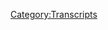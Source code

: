{{DEFAULTSORT:
    #_TRANSCRIPT_0190:August 6, 2018
}}{{Transcript
    | title         = [[190: August 6, 2018]]
    | caption       = [https://knowledgefight.libsyn.com/knowledge-fight-august-6-2018 Listen to this episode on Libsyn]
    | episodeNumber = [[190: August 6, 2018|190]]
    | length        = 02:40:41
}}

{{MessageBox
    | header     = Warning: Bot Generated Content
    | text       = This transcript was automatically generated by transcription software and likely contains many mistakes and misattributions. Please check the audio for definitive quotes, attribution, and context.
    | image      = N3yvass4myg91.webp
    | imagewidth = 50px
    | id         = warning
}}

{{TranscriptBlock
    | name      = Unknown Speaker
    | timestamp = 00:00:00.000
    | text      = Andy and Kansas, you're on the air, thanks for holding.
}}

{{TranscriptBlock
    | name      = Unknown Speaker
    | timestamp = 00:00:04.200
    | text      = Hello Alex, I'm a first time caller, I'm a huge fan, I love your work.
}}

{{TranscriptBlock
    | name      = Unknown Speaker
    | timestamp = 00:00:07.400
    | text      = I love you.
}}

{{TranscriptBlock
    | name      = Unknown Speaker
    | timestamp = 00:00:07.900
    | text      = Hey everybody, welcome back to Knowledge Fight, I'm Dan.
}}

{{TranscriptBlock
    | name      = Unknown Speaker
    | timestamp = 00:00:09.900
    | text      = I'm Jordan!
}}

{{TranscriptBlock
    | name      = Unknown Speaker
    | timestamp = 00:00:10.400
    | text      = We're a couple dudes who like to sit around, drink novelty beverages, and talk about Alex Jones.
}}

{{TranscriptBlock
    | name      = Unknown Speaker
    | timestamp = 00:00:14.000
    | text      = Indeed we are. Dan, Dan, it's a big day.
}}

{{TranscriptBlock
    | name      = Unknown Speaker
    | timestamp = 00:00:16.699
    | text      = Oh no, oh no.
}}

{{TranscriptBlock
    | name      = Unknown Speaker
    | timestamp = 00:00:17.199
    | text      = It's a big day.
}}

{{TranscriptBlock
    | name      = Unknown Speaker
    | timestamp = 00:00:18.000
    | text      = Oh no.
}}

{{TranscriptBlock
    | name      = Unknown Speaker
    | timestamp = 00:00:18.500
    | text      = We got something for you.
}}

{{TranscriptBlock
    | name      = Unknown Speaker
    | timestamp = 00:00:19.500
    | text      = I'm so scared.
}}

{{TranscriptBlock
    | name      = Unknown Speaker
    | timestamp = 00:00:21.899
    | text      = Oh, there's tension.
}}

{{TranscriptBlock
    | name      = Unknown Speaker
    | timestamp = 00:00:23.500
    | text      = Oh, I can't.
}}

{{TranscriptBlock
    | name      = Unknown Speaker
    | timestamp = 00:00:24.500
    | text      = Oh, there we go.
}}

{{TranscriptBlock
    | name      = Unknown Speaker
    | timestamp = 00:00:26.600
    | text      = Oh no!
}}

{{TranscriptBlock
    | name      = Unknown Speaker
    | timestamp = 00:00:28.000
    | text      = Oh no!
}}

{{TranscriptBlock
    | name      = Unknown Speaker
    | timestamp = 00:00:28.699
    | text      = Oh no!
}}

{{TranscriptBlock
    | name      = Unknown Speaker
    | timestamp = 00:00:29.500
    | text      = That could have been way worse.
}}

{{TranscriptBlock
    | name      = Unknown Speaker
    | timestamp = 00:00:30.399
    | text      = Champagne is a thing.
}}

{{TranscriptBlock
    | name      = Unknown Speaker
    | timestamp = 00:00:31.899
    | text      = That champagne spillage was way better than I expected.
}}

{{TranscriptBlock
    | name      = Unknown Speaker
    | timestamp = 00:00:35.299
    | text      = Cheap champagne.
}}

{{TranscriptBlock
    | name      = Unknown Speaker
    | timestamp = 00:00:36.700
    | text      = Poppin' corks here in the Knowledge Fight studio thanks to the...
}}

{{TranscriptBlock
    | name      = Unknown Speaker
    | timestamp = 00:00:40.899
    | text      = The death of Alex Jones.
}}

{{TranscriptBlock
    | name      = Unknown Speaker
    | timestamp = 00:00:43.100
    | text      = No, no, no.
}}

{{TranscriptBlock
    | name      = Unknown Speaker
    | timestamp = 00:00:43.899
    | text      = He died, right?
}}

{{TranscriptBlock
    | name      = Unknown Speaker
    | timestamp = 00:00:44.700
    | text      = No, no, no.
}}

{{TranscriptBlock
    | name      = Unknown Speaker
    | timestamp = 00:00:45.399
    | text      = He's dead. No, no, no, I'm pretty sure they killed him.
}}

{{TranscriptBlock
    | name      = Unknown Speaker
    | timestamp = 00:00:47.000
    | text      = This is one of those nice...
}}

{{TranscriptBlock
    | name      = Unknown Speaker
    | timestamp = 00:00:47.799
    | text      = Facebook murdered him, right?
}}

{{TranscriptBlock
    | name      = Unknown Speaker
    | timestamp = 00:00:49.100
    | text      = See, the theme of this show is that I know a lot about Alex Jones and you only know what I tell you,
}}

{{TranscriptBlock
    | name      = Unknown Speaker
    | timestamp = 00:00:52.700
    | text      = but this is one of those rare instances where it would be impossible for you to not know.
}}

{{TranscriptBlock
    | name      = Unknown Speaker
    | timestamp = 00:00:57.100
    | text      = Legitimately impossible for me to not know this information.
}}

{{TranscriptBlock
    | name      = Unknown Speaker
    | timestamp = 00:00:59.799
    | text      = All of the internet is doing a little dance on Alex's face.
}}

{{TranscriptBlock
    | name      = Unknown Speaker
    | timestamp = 00:01:02.899
    | text      = It's pretty great.
}}

{{TranscriptBlock
    | name      = Unknown Speaker
    | timestamp = 00:01:03.899
    | text      = About how he has been kicked off of nearly every...
}}

{{TranscriptBlock
    | name      = Unknown Speaker
    | timestamp = 00:01:08.000
    | text      = Just about everything.
}}

{{TranscriptBlock
    | name      = Unknown Speaker
    | timestamp = 00:01:08.900
    | text      = We got...
}}

{{TranscriptBlock
    | name      = Unknown Speaker
    | timestamp = 00:01:09.799
    | text      = He's on Google Plus.
}}

{{TranscriptBlock
    | name      = Unknown Speaker
    | timestamp = 00:01:11.200
    | text      = I've heard he's on Google Plus.
}}

{{TranscriptBlock
    | name      = Unknown Speaker
    | timestamp = 00:01:12.700
    | text      = He may be.
}}

{{TranscriptBlock
    | name      = Unknown Speaker
    | timestamp = 00:01:14.299
    | text      = He's on Gab, I'm sure, still.
}}

{{TranscriptBlock
    | name      = Unknown Speaker
    | timestamp = 00:01:15.900
    | text      = Of course.
}}

{{TranscriptBlock
    | name      = Unknown Speaker
    | timestamp = 00:01:16.400
    | text      = That one's totally fine.
}}

{{TranscriptBlock
    | name      = Unknown Speaker
    | timestamp = 00:01:17.099
    | text      = That's not going anywhere.
}}

{{TranscriptBlock
    | name      = Unknown Speaker
    | timestamp = 00:01:18.000
    | text      = Um, so one of the difficulties...
}}

{{TranscriptBlock
    | name      = Unknown Speaker
    | timestamp = 00:01:20.200
    | text      = Stormfront, I assume.
}}

{{TranscriptBlock
    | name      = Unknown Speaker
    | timestamp = 00:01:21.400
    | text      = I imagine.
}}

{{TranscriptBlock
    | name      = Unknown Speaker
    | timestamp = 00:01:22.400
    | text      = Yeah.
}}

{{TranscriptBlock
    | name      = Unknown Speaker
    | timestamp = 00:01:22.900
    | text      = Uh, Mike Adams' new video streaming service that will take off like gangbusters.
}}

{{TranscriptBlock
    | name      = Unknown Speaker
    | timestamp = 00:01:29.099
    | text      = Um, so one of the difficulties of doing this show is we recorded our Monday episode on Sunday.
}}

{{TranscriptBlock
    | name      = Unknown Speaker
    | timestamp = 00:01:34.299
    | text      = And, you know, it was from a 2009 episode that Alex did.
}}

{{TranscriptBlock
    | name      = Unknown Speaker
    | timestamp = 00:01:38.299
    | text      = It wasn't in the present day or anything like that.
}}

{{TranscriptBlock
    | name      = Unknown Speaker
    | timestamp = 00:01:40.299
    | text      = We put it out.
}}

{{TranscriptBlock
    | name      = Unknown Speaker
    | timestamp = 00:01:41.200
    | text      = I feel good about life.
}}

{{TranscriptBlock
    | name      = Unknown Speaker
    | timestamp = 00:01:42.799
    | text      = And then I wake up Monday morning and just everything all over the place is...
}}

{{TranscriptBlock
    | name      = Unknown Speaker
    | timestamp = 00:01:47.299
    | text      = Alex is banned from all these places.
}}

{{TranscriptBlock
    | name      = Unknown Speaker
    | timestamp = 00:01:49.700
    | text      = Spotify.
}}

{{TranscriptBlock
    | name      = Unknown Speaker
    | timestamp = 00:01:50.500
    | text      = Pinterest kicked him off.
}}

{{TranscriptBlock
    | name      = Unknown Speaker
    | timestamp = 00:01:51.799
    | text      = Pinterest kicked him off.
}}

{{TranscriptBlock
    | name      = Unknown Speaker
    | timestamp = 00:01:53.000
    | text      = Uh, yeah.
}}

{{TranscriptBlock
    | name      = Unknown Speaker
    | timestamp = 00:01:53.599
    | text      = And so, like, I was like, ah shit, we put out a good episode, but everyone's going to probably be searching for Alex Jones.
}}

{{TranscriptBlock
    | name      = Unknown Speaker
    | timestamp = 00:01:58.900
    | text      = Might accidentally find us.
}}

{{TranscriptBlock
    | name      = Unknown Speaker
    | timestamp = 00:02:00.299
    | text      = We have a new episode out today and it has nothing to do with that.
}}

{{TranscriptBlock
    | name      = Unknown Speaker
    | timestamp = 00:02:03.900
    | text      = So in my, in my haze, I was like, I got to try and put out an episode on Tuesday to come out.
}}

{{TranscriptBlock
    | name      = Unknown Speaker
    | timestamp = 00:02:10.099
    | text      = Like, to come out on Tuesday.
}}

{{TranscriptBlock
    | name      = Unknown Speaker
    | timestamp = 00:02:11.400
    | text      = Yeah.
}}

{{TranscriptBlock
    | name      = Unknown Speaker
    | timestamp = 00:02:11.699
    | text      = Because we got to get on top of this thing.
}}

{{TranscriptBlock
    | name      = Unknown Speaker
    | timestamp = 00:02:13.699
    | text      = I was like, nah, who cares?
}}

{{TranscriptBlock
    | name      = Unknown Speaker
    | timestamp = 00:02:15.900
    | text      = We can get to it in a regular schedule.
}}

{{TranscriptBlock
    | name      = Unknown Speaker
    | timestamp = 00:02:17.800
    | text      = No need for an emergency.
}}

{{TranscriptBlock
    | name      = Unknown Speaker
    | timestamp = 00:02:19.099
    | text      = This is...
}}

{{TranscriptBlock
    | name      = Unknown Speaker
    | timestamp = 00:02:19.900
    | text      = We...
}}

{{TranscriptBlock
    | name      = Unknown Speaker
    | timestamp = 00:02:20.300
    | text      = People...
}}

{{TranscriptBlock
    | name      = Unknown Speaker
    | timestamp = 00:02:20.900
    | text      = Everybody's got it.
}}

{{TranscriptBlock
    | name      = Unknown Speaker
    | timestamp = 00:02:21.900
    | text      = Yeah.
}}

{{TranscriptBlock
    | name      = Unknown Speaker
    | timestamp = 00:02:22.599
    | text      = And that, and I'm glad that we waited because he's been kicked off even more things.
}}

{{TranscriptBlock
    | name      = Unknown Speaker
    | timestamp = 00:02:26.099
    | text      = Like, even just before we started recording today while he was kicked off YouPorn earlier today on Tuesday.
}}

{{TranscriptBlock
    | name      = Unknown Speaker
    | timestamp = 00:02:33.099
    | text      = That was nice of them.
}}

{{TranscriptBlock
    | name      = Unknown Speaker
    | timestamp = 00:02:33.900
    | text      = And then, just a little bit ago, he got kicked off MailKimp.
}}

{{TranscriptBlock
    | name      = Unknown Speaker
    | timestamp = 00:02:38.000
    | text      = He got kicked off MailKimp.
}}

{{TranscriptBlock
    | name      = Unknown Speaker
    | timestamp = 00:02:39.400
    | text      = MailKimp.
}}

{{TranscriptBlock
    | name      = Unknown Speaker
    | timestamp = 00:02:40.099
    | text      = MailKimp?
}}

{{TranscriptBlock
    | name      = Unknown Speaker
    | timestamp = 00:02:41.099
    | text      = He may have kicked him off.
}}

{{TranscriptBlock
    | name      = Unknown Speaker
    | timestamp = 00:02:43.099
    | text      = Uh, I don't know, they did, because they put out a statement that read something.
}}

{{TranscriptBlock
    | name      = Unknown Speaker
    | timestamp = 00:02:47.500
    | text      = I think I actually have it in front of me here.
}}

{{TranscriptBlock
    | name      = Unknown Speaker
    | timestamp = 00:02:49.599
    | text      = Because it sounded a little bit like MailKimp trying to get some points.
}}

{{TranscriptBlock
    | name      = Unknown Speaker
    | timestamp = 00:02:54.800
    | text      = Quote, MailKimp generally doesn't comment on individual users or accounts, but we'll make an exception today.
}}

{{TranscriptBlock
    | name      = Unknown Speaker
    | timestamp = 00:03:01.099
    | text      = MailKimp notified Infowars and their accounts have been terminated for violating our terms of service,
}}

{{TranscriptBlock
    | name      = Unknown Speaker
    | timestamp = 00:03:05.699
    | text      = which make it clear that we do not allow people to use our platform to disseminate hateful content.
}}

{{TranscriptBlock
    | name      = Unknown Speaker
    | timestamp = 00:03:11.300
    | text      = Hmm.
}}

{{TranscriptBlock
    | name      = Unknown Speaker
    | timestamp = 00:03:12.000
    | text      = So, but I like that, like, we normally don't talk about this shit, but yeah, we did that.
}}

{{TranscriptBlock
    | name      = Unknown Speaker
    | timestamp = 00:03:16.800
    | text      = Fuck that guy!
}}

{{TranscriptBlock
    | name      = Unknown Speaker
    | timestamp = 00:03:18.599
    | text      = Yeah, there is a touch of that in there.
}}

{{TranscriptBlock
    | name      = Unknown Speaker
    | timestamp = 00:03:20.800
    | text      = Because they can't even really prove that he violated their terms of service, can they?
}}

{{TranscriptBlock
    | name      = Unknown Speaker
    | timestamp = 00:03:24.800
    | text      = I mean, none of these places really have much of a leg to stand on.
}}

{{TranscriptBlock
    | name      = Unknown Speaker
    | timestamp = 00:03:27.400
    | text      = Yeah.
}}

{{TranscriptBlock
    | name      = Unknown Speaker
    | timestamp = 00:03:27.900
    | text      = They tolerate him for as long as they have.
}}

{{TranscriptBlock
    | name      = Unknown Speaker
    | timestamp = 00:03:30.000
    | text      = No, this whole thing is magical bullshit, but fine, I'm happy with it.
}}

{{TranscriptBlock
    | name      = Unknown Speaker
    | timestamp = 00:03:33.099
    | text      = We've been texting back and forth a little bit about our feelings about this stuff,
}}

{{TranscriptBlock
    | name      = Unknown Speaker
    | timestamp = 00:03:36.099
    | text      = and I think we're on the same page that is like, hooray.
}}

{{TranscriptBlock
    | name      = Unknown Speaker
    | timestamp = 00:03:39.599
    | text      = Yeah.
}}

{{TranscriptBlock
    | name      = Unknown Speaker
    | timestamp = 00:03:39.900
    | text      = But a very sarcastic hooray.
}}

{{TranscriptBlock
    | name      = Unknown Speaker
    | timestamp = 00:03:41.800
    | text      = Yeah.
}}

{{TranscriptBlock
    | name      = Unknown Speaker
    | timestamp = 00:03:42.199
    | text      = You know, like, you should have done this a long time ago.
}}

{{TranscriptBlock
    | name      = Unknown Speaker
    | timestamp = 00:03:43.900
    | text      = You're doing it now only, I mean, it's going to substantially hurt him.
}}

{{TranscriptBlock
    | name      = Unknown Speaker
    | timestamp = 00:03:48.599
    | text      = Right.
}}

{{TranscriptBlock
    | name      = Unknown Speaker
    | timestamp = 00:03:49.099
    | text      = Oh no, I think he's done.
}}

{{TranscriptBlock
    | name      = Unknown Speaker
    | timestamp = 00:03:50.599
    | text      = I think he's done.
}}

{{TranscriptBlock
    | name      = Unknown Speaker
    | timestamp = 00:03:51.300
    | text      = I don't think so, I think he has a couple other moves he can make.
}}

{{TranscriptBlock
    | name      = Unknown Speaker
    | timestamp = 00:03:53.900
    | text      = Okay.
}}

{{TranscriptBlock
    | name      = Unknown Speaker
    | timestamp = 00:03:54.400
    | text      = But I didn't text you this part.
}}

{{TranscriptBlock
    | name      = Unknown Speaker
    | timestamp = 00:03:56.099
    | text      = Oh, just to finish the thought.
}}

{{TranscriptBlock
    | name      = Unknown Speaker
    | timestamp = 00:03:58.199
    | text      = Um, the reason that all of this is happening is because one of these businesses,
}}

{{TranscriptBlock
    | name      = Unknown Speaker
    | timestamp = 00:04:03.099
    | text      = whoever flinched first and just decided, fuck it, he's gone.
}}

{{TranscriptBlock
    | name      = Unknown Speaker
    | timestamp = 00:04:06.800
    | text      = Yeah.
}}

{{TranscriptBlock
    | name      = Unknown Speaker
    | timestamp = 00:04:07.099
    | text      = All the rest of them could use that as cover, and they're like, we've wanted to do this, let's just go.
}}

{{TranscriptBlock
    | name      = Unknown Speaker
    | timestamp = 00:04:11.400
    | text      = Sure, sure, sure.
}}

{{TranscriptBlock
    | name      = Unknown Speaker
    | timestamp = 00:04:12.800
    | text      = So they've all, I don't think it's coordinated, I don't think it's a plan or anything like that,
}}

{{TranscriptBlock
    | name      = Unknown Speaker
    | timestamp = 00:04:17.300
    | text      = but I think that one of these companies got off their ass, and the other people are like, okay, now we can move.
}}

{{TranscriptBlock
    | name      = Unknown Speaker
    | timestamp = 00:04:24.100
    | text      = I think it was essentially the cowardice of capitalism at play.
}}

{{TranscriptBlock
    | name      = Unknown Speaker
    | timestamp = 00:04:30.300
    | text      = Perhaps.
}}

{{TranscriptBlock
    | name      = Unknown Speaker
    | timestamp = 00:04:30.800
    | text      = Like, once it was okay, everybody's like, okay, fine, now we get to do it.
}}

{{TranscriptBlock
    | name      = Unknown Speaker
    | timestamp = 00:04:34.800
    | text      = That's what I'm saying.
}}

{{TranscriptBlock
    | name      = Unknown Speaker
    | timestamp = 00:04:35.300
    | text      = Because nobody wanted to be the first one to be like, ma!
}}

{{TranscriptBlock
    | name      = Unknown Speaker
    | timestamp = 00:04:38.300
    | text      = Because they have cover now.
}}

{{TranscriptBlock
    | name      = Unknown Speaker
    | timestamp = 00:04:39.399
    | text      = Right, because they were afraid that their right-wing users, you know,
}}

{{TranscriptBlock
    | name      = Unknown Speaker
    | timestamp = 00:04:44.100
    | text      = the Facebook, massive Facebook community would, what, leave Facebook?
}}

{{TranscriptBlock
    | name      = Unknown Speaker
    | timestamp = 00:04:49.300
    | text      = Fuck you guys.
}}

{{TranscriptBlock
    | name      = Unknown Speaker
    | timestamp = 00:04:50.100
    | text      = Yeah.
}}

{{TranscriptBlock
    | name      = Unknown Speaker
    | timestamp = 00:04:50.600
    | text      = Bunch of cowards.
}}

{{TranscriptBlock
    | name      = Unknown Speaker
    | timestamp = 00:04:51.300
    | text      = It's ridiculous.
}}

{{TranscriptBlock
    | name      = Unknown Speaker
    | timestamp = 00:04:52.100
    | text      = Cowtowing to that bullshit.
}}

{{TranscriptBlock
    | name      = Unknown Speaker
    | timestamp = 00:04:53.699
    | text      = And you know what?
}}

{{TranscriptBlock
    | name      = Unknown Speaker
    | timestamp = 00:04:54.899
    | text      = Alex should hire James Gunback.
}}

{{TranscriptBlock
    | name      = Unknown Speaker
    | timestamp = 00:04:56.699
    | text      = Is that what we were talking about?
}}

{{TranscriptBlock
    | name      = Unknown Speaker
    | timestamp = 00:04:58.100
    | text      = Is that the one, right?
}}

{{TranscriptBlock
    | name      = Unknown Speaker
    | timestamp = 00:05:00.000
    | text      = So, I think that my immediate feeling on Monday was, I need to look into this and see if it's another bullshit thing
}}

{{TranscriptBlock
    | name      = Unknown Speaker
    | timestamp = 00:05:07.000
    | text      = where, you know, X, Y, or Z is, like, only four videos were kicked off, or it's a 20-day thing.
}}

{{TranscriptBlock
    | name      = Unknown Speaker
    | timestamp = 00:05:13.300
    | text      = Yeah, yeah, yeah, yeah.
}}

{{TranscriptBlock
    | name      = Unknown Speaker
    | timestamp = 00:05:14.300
    | text      = And from everything I can tell, it looks pretty severe.
}}

{{TranscriptBlock
    | name      = Unknown Speaker
    | timestamp = 00:05:16.899
    | text      = But then my next response was, and I had to sit with this for a little while,
}}

{{TranscriptBlock
    | name      = Unknown Speaker
    | timestamp = 00:05:21.300
    | text      = I think that Alex's fate is now in his own hands, more than it has ever been.
}}

{{TranscriptBlock
    | name      = Unknown Speaker
    | timestamp = 00:05:26.000
    | text      = Okay.
}}

{{TranscriptBlock
    | name      = Unknown Speaker
    | timestamp = 00:05:26.500
    | text      = Because where he goes, success or failure, is entirely dependent on how he responds to this.
}}

{{TranscriptBlock
    | name      = Unknown Speaker
    | timestamp = 00:05:33.399
    | text      = If he responds with well-reasoned arguments, passion, maybe trying to sue them,
}}

{{TranscriptBlock
    | name      = Unknown Speaker
    | timestamp = 00:05:40.300
    | text      = or something like that, if he really did, he could turn himself into some sort of, like, deceitful -
}}

{{TranscriptBlock
    | name      = Unknown Speaker
    | timestamp = 00:05:45.100
    | text      = Folk hero.
}}

{{TranscriptBlock
    | name      = Unknown Speaker
    | timestamp = 00:05:45.899
    | text      = Right, a deceitful Lenny Bruce of sorts.
}}

{{TranscriptBlock
    | name      = Unknown Speaker
    | timestamp = 00:05:48.300
    | text      = Yeah, yeah, yeah.
}}

{{TranscriptBlock
    | name      = Unknown Speaker
    | timestamp = 00:05:48.800
    | text      = And he has the opportunity to do that now.
}}

{{TranscriptBlock
    | name      = Unknown Speaker
    | timestamp = 00:05:50.800
    | text      = He could transform what he is about, and it would actually give him an opportunity to put Trump on the back burner in many ways.
}}

{{TranscriptBlock
    | name      = Unknown Speaker
    | timestamp = 00:05:57.399
    | text      = That's true.
}}

{{TranscriptBlock
    | name      = Unknown Speaker
    | timestamp = 00:05:58.300
    | text      = But, alternatively, if he keeps doing exactly what he's doing without the social media platform penetration -
}}

{{TranscriptBlock
    | name      = Unknown Speaker
    | timestamp = 00:06:06.399
    | text      = Yeah.
}}

{{TranscriptBlock
    | name      = Unknown Speaker
    | timestamp = 00:06:06.899
    | text      = He's in serious trouble because -
}}

{{TranscriptBlock
    | name      = Unknown Speaker
    | timestamp = 00:06:08.600
    | text      = He's gonna lose.
}}

{{TranscriptBlock
    | name      = Unknown Speaker
    | timestamp = 00:06:09.300
    | text      = Without Facebook, even though he has 11 pages and they only got rid of four of them -
}}

{{TranscriptBlock
    | name      = Unknown Speaker
    | timestamp = 00:06:13.300
    | text      = Aw, come on, guys.
}}

{{TranscriptBlock
    | name      = Unknown Speaker
    | timestamp = 00:06:15.000
    | text      = Without being in the iTunes store -
}}

{{TranscriptBlock
    | name      = Unknown Speaker
    | timestamp = 00:06:18.000
    | text      = David Knight still is.
}}

{{TranscriptBlock
    | name      = Unknown Speaker
    | timestamp = 00:06:19.300
    | text      = Although, and Alex still is, if you already subscribe to him.
}}

{{TranscriptBlock
    | name      = Unknown Speaker
    | timestamp = 00:06:23.000
    | text      = You can still get it if you have an RSS feed that you can plug in.
}}

{{TranscriptBlock
    | name      = Unknown Speaker
    | timestamp = 00:06:26.199
    | text      = It's just not searchable.
}}

{{TranscriptBlock
    | name      = Unknown Speaker
    | timestamp = 00:06:28.100
    | text      = You can't search for Alex Jones in their catalog.
}}

{{TranscriptBlock
    | name      = Unknown Speaker
    | timestamp = 00:06:31.300
    | text      = So that's even sort of a, like, it's gonna hurt him, but it's, you know, he's off YouTube in terms of his 2 million subscriber channel,
}}

{{TranscriptBlock
    | name      = Unknown Speaker
    | timestamp = 00:06:40.000
    | text      = but that doesn't mean he can't still fuck with the rules and put -
}}

{{TranscriptBlock
    | name      = Unknown Speaker
    | timestamp = 00:06:43.399
    | text      = Like, I found this episode on YouTube.
}}

{{TranscriptBlock
    | name      = Unknown Speaker
    | timestamp = 00:06:46.100
    | text      = Yeah.
}}

{{TranscriptBlock
    | name      = Unknown Speaker
    | timestamp = 00:06:46.399
    | text      = So, I mean, there's going to be little way, but it's gonna be severely diminished.
}}

{{TranscriptBlock
    | name      = Unknown Speaker
    | timestamp = 00:06:51.300
    | text      = And now with MailChimp saying that they are not gonna work with him, that's probably how he distributed the Infowars newsletter.
}}

{{TranscriptBlock
    | name      = Unknown Speaker
    | timestamp = 00:06:57.399
    | text      = Yeah.
}}

{{TranscriptBlock
    | name      = Unknown Speaker
    | timestamp = 00:06:57.699
    | text      = So that avenue is cut off to him.
}}

{{TranscriptBlock
    | name      = Unknown Speaker
    | timestamp = 00:07:00.100
    | text      = It's only a matter of time before - I don't know how he runs his website,
}}

{{TranscriptBlock
    | name      = Unknown Speaker
    | timestamp = 00:07:05.399
    | text      = but if he's stupid enough to have hosting not be on his own servers or something like that -
}}

{{TranscriptBlock
    | name      = Unknown Speaker
    | timestamp = 00:07:09.699
    | text      = Ooh, yeah.
}}

{{TranscriptBlock
    | name      = Unknown Speaker
    | timestamp = 00:07:10.300
    | text      = If he has, like, a GoDaddy page or something like that, he could have Infowars.com taken down.
}}

{{TranscriptBlock
    | name      = Unknown Speaker
    | timestamp = 00:07:15.699
    | text      = I think that's super unlikely, but he'll have to find a way to be his own marketing more than he has been in the past.
}}

{{TranscriptBlock
    | name      = Unknown Speaker
    | timestamp = 00:07:25.000
    | text      = And I don't think he's very good at that.
}}

{{TranscriptBlock
    | name      = Unknown Speaker
    | timestamp = 00:07:26.800
    | text      = I think he's very alienating to new people.
}}

{{TranscriptBlock
    | name      = Unknown Speaker
    | timestamp = 00:07:29.800
    | text      = Oh, yeah?
}}

{{TranscriptBlock
    | name      = Unknown Speaker
    | timestamp = 00:07:30.300
    | text      = Yeah.
}}

{{TranscriptBlock
    | name      = Unknown Speaker
    | timestamp = 00:07:30.800
    | text      = I think he's horrible.
}}

{{TranscriptBlock
    | name      = Unknown Speaker
    | timestamp = 00:07:31.699
    | text      = Interesting.
}}

{{TranscriptBlock
    | name      = Unknown Speaker
    | timestamp = 00:07:32.399
    | text      = So my prediction is his fate is in his own hands.
}}

{{TranscriptBlock
    | name      = Unknown Speaker
    | timestamp = 00:07:35.199
    | text      = If he can pull off some sort of amazing triple axel, then maybe he has a chance.
}}

{{TranscriptBlock
    | name      = Unknown Speaker
    | timestamp = 00:07:40.399
    | text      = But otherwise, it'll just be he goes back to about the market penetration and the relative popularity of, like, six years ago.
}}

{{TranscriptBlock
    | name      = Unknown Speaker
    | timestamp = 00:07:49.100
    | text      = Of whatever somebody with 30 radio shows can -
}}

{{TranscriptBlock
    | name      = Unknown Speaker
    | timestamp = 00:07:53.199
    | text      = Sure.
}}

{{TranscriptBlock
    | name      = Unknown Speaker
    | timestamp = 00:07:53.699
    | text      = Yeah, 30 stations.
}}

{{TranscriptBlock
    | name      = Unknown Speaker
    | timestamp = 00:07:54.199
    | text      = That's not nothing.
}}

{{TranscriptBlock
    | name      = Unknown Speaker
    | timestamp = 00:07:54.699
    | text      = Yeah.
}}

{{TranscriptBlock
    | name      = Unknown Speaker
    | timestamp = 00:07:55.199
    | text      = It's not nothing.
}}

{{TranscriptBlock
    | name      = Unknown Speaker
    | timestamp = 00:07:56.199
    | text      = No, I mean, and he does have a fan base that's not going to go away because of this.
}}

{{TranscriptBlock
    | name      = Unknown Speaker
    | timestamp = 00:08:00.500
    | text      = Right.
}}

{{TranscriptBlock
    | name      = Unknown Speaker
    | timestamp = 00:08:01.000
    | text      = So, I don't know, it's sort of -
}}

{{TranscriptBlock
    | name      = Unknown Speaker
    | timestamp = 00:08:02.600
    | text      = That will only become more rabid because of this.
}}

{{TranscriptBlock
    | name      = Unknown Speaker
    | timestamp = 00:08:04.800
    | text      = Adoubtedly.
}}

{{TranscriptBlock
    | name      = Unknown Speaker
    | timestamp = 00:08:05.300
    | text      = Yeah.
}}

{{TranscriptBlock
    | name      = Unknown Speaker
    | timestamp = 00:08:05.800
    | text      = And time will tell if Alex goes more rabid along with him.
}}

{{TranscriptBlock
    | name      = Unknown Speaker
    | timestamp = 00:08:11.199
    | text      = Yeah.
}}

{{TranscriptBlock
    | name      = Unknown Speaker
    | timestamp = 00:08:11.699
    | text      = So my broad statement, I think, and I think you agree, I hope, is that we will see - this is really bad for him, but it's not, like, a knockout blow, I don't think.
}}

{{TranscriptBlock
    | name      = Unknown Speaker
    | timestamp = 00:08:23.500
    | text      = He's going to have to really fight to get out from under this.
}}

{{TranscriptBlock
    | name      = Unknown Speaker
    | timestamp = 00:08:26.000
    | text      = Oh, yeah.
}}

{{TranscriptBlock
    | name      = Unknown Speaker
    | timestamp = 00:08:26.500
    | text      = But - and especially when he's already having to deal with being sued a bunch of other places, and his ex-wife is in court with him about the custody stuff.
}}

{{TranscriptBlock
    | name      = Unknown Speaker
    | timestamp = 00:08:36.000
    | text      = I think he's - I think he's going to be hard-pressed to fight the way he needs to fight in order to save the operation.
}}

{{TranscriptBlock
    | name      = Unknown Speaker
    | timestamp = 00:08:43.000
    | text      = He's fighting on all fronts.
}}

{{TranscriptBlock
    | name      = Unknown Speaker
    | timestamp = 00:08:45.200
    | text      = He actually, right now, reminds me of the Alamo insofar as this is entirely his fault.
}}

{{TranscriptBlock
    | name      = Unknown Speaker
    | timestamp = 00:08:53.100
    | text      = Right.
}}

{{TranscriptBlock
    | name      = Unknown Speaker
    | timestamp = 00:08:53.600
    | text      = He shouldn't have been in this situation to begin with.
}}

{{TranscriptBlock
    | name      = Unknown Speaker
    | timestamp = 00:08:55.899
    | text      = And he's going to be overrun and killed.
}}

{{TranscriptBlock
    | name      = Unknown Speaker
    | timestamp = 00:08:58.299
    | text      = And he's a drunk.
}}

{{TranscriptBlock
    | name      = Unknown Speaker
    | timestamp = 00:09:00.000
    | text      = Well, that's certainly true.
}}

{{TranscriptBlock
    | name      = Unknown Speaker
    | timestamp = 00:09:02.000
    | text      = So, Jordan, we'll get to today's episode, which is going to be August 6th, 2018, but before we do -
}}

{{TranscriptBlock
    | name      = Unknown Speaker
    | timestamp = 00:09:07.600
    | text      = Before we do that!
}}

{{TranscriptBlock
    | name      = Unknown Speaker
    | timestamp = 00:09:08.600
    | text      = Generally, this will be the part of the show where I say thank you to a donor, but instead what I'm going to do is I'm going to say thank you to someone who I believe is already a donor.
}}

{{TranscriptBlock
    | name      = Unknown Speaker
    | timestamp = 00:09:17.100
    | text      = I'm certain of it.
}}

{{TranscriptBlock
    | name      = Unknown Speaker
    | timestamp = 00:09:17.600
    | text      = Ian?
}}

{{TranscriptBlock
    | name      = Unknown Speaker
    | timestamp = 00:09:18.100
    | text      = Yeah.
}}

{{TranscriptBlock
    | name      = Unknown Speaker
    | timestamp = 00:09:18.600
    | text      = Absolutely.
}}

{{TranscriptBlock
    | name      = Unknown Speaker
    | timestamp = 00:09:19.100
    | text      = Ian for sure.
}}

{{TranscriptBlock
    | name      = Unknown Speaker
    | timestamp = 00:09:19.600
    | text      = And we have gotten a piece of mail, perhaps a first on this podcast.
}}

{{TranscriptBlock
    | name      = Unknown Speaker
    | timestamp = 00:09:23.500
    | text      = That's true.
}}

{{TranscriptBlock
    | name      = Unknown Speaker
    | timestamp = 00:09:24.000
    | text      = A piece of mail from policy wonk, Ian.
}}

{{TranscriptBlock
    | name      = Unknown Speaker
    | timestamp = 00:09:26.600
    | text      = And before we open it up, I would like to say that for this very generous gift -
}}

{{TranscriptBlock
    | name      = Unknown Speaker
    | timestamp = 00:09:31.399
    | text      = Uh-oh.
}}

{{TranscriptBlock
    | name      = Unknown Speaker
    | timestamp = 00:09:31.899
    | text      = - I am going to declare Ian a raptor princess.
}}

{{TranscriptBlock
    | name      = Unknown Speaker
    | timestamp = 00:09:35.600
    | text      = I'm a policy wonk.
}}

{{TranscriptBlock
    | name      = Unknown Speaker
    | timestamp = 00:09:36.700
    | text      = Four stars.
}}

{{TranscriptBlock
    | name      = Unknown Speaker
    | timestamp = 00:09:37.600
    | text      = Go home to your mother and tell her you're brilliant.
}}

{{TranscriptBlock
    | name      = Unknown Speaker
    | timestamp = 00:09:39.500
    | text      = Someone, someone sodomite sent me a bucket of poop.
}}

{{TranscriptBlock
    | name      = Unknown Speaker
    | timestamp = 00:09:42.200
    | text      = Daddy Shark!
}}

{{TranscriptBlock
    | name      = Unknown Speaker
    | timestamp = 00:09:42.799
    | text      = Ba-ba-ba-ba-ba-ba-ba.
}}

{{TranscriptBlock
    | name      = Unknown Speaker
    | timestamp = 00:09:44.600
    | text      = Jar Jar Binks has a Caribbean black accent.
}}

{{TranscriptBlock
    | name      = Unknown Speaker
    | timestamp = 00:09:48.899
    | text      = He's a loser little, little kitty baby.
}}

{{TranscriptBlock
    | name      = Unknown Speaker
    | timestamp = 00:09:52.100
    | text      = I don't want to hate black people.
}}

{{TranscriptBlock
    | name      = Unknown Speaker
    | timestamp = 00:09:53.700
    | text      = I renounce Jesus Christ.
}}

{{TranscriptBlock
    | name      = Unknown Speaker
    | timestamp = 00:09:55.600
    | text      = I know how to read.
}}

{{TranscriptBlock
    | name      = Unknown Speaker
    | timestamp = 00:09:59.399
    | text      = I am out of control.
}}

{{TranscriptBlock
    | name      = Unknown Speaker
    | timestamp = 00:10:00.600
    | text      = I've never really seen a lot of white racism in my life.
}}

{{TranscriptBlock
    | name      = Unknown Speaker
    | timestamp = 00:10:03.399
    | text      = I really haven't.
}}

{{TranscriptBlock
    | name      = Unknown Speaker
    | timestamp = 00:10:04.200
    | text      = I bet you money there are few living black people that have been abused by white people as much as I have been abused by black people.
}}

{{TranscriptBlock
    | name      = Unknown Speaker
    | timestamp = 00:10:12.000
    | text      = Adolf Hitler, Joseph Stalin, both those guys were complete badasses.
}}

{{TranscriptBlock
    | name      = Unknown Speaker
    | timestamp = 00:10:16.600
    | text      = Complete studs.
}}

{{TranscriptBlock
    | name      = Unknown Speaker
    | timestamp = 00:10:18.700
    | text      = Welcome to McDonald's.
}}

{{TranscriptBlock
    | name      = Unknown Speaker
    | timestamp = 00:10:19.799
    | text      = May I help you?
}}

{{TranscriptBlock
    | name      = Unknown Speaker
    | timestamp = 00:10:20.600
    | text      = I'm Benny Sanders.
}}

{{TranscriptBlock
    | name      = Unknown Speaker
    | timestamp = 00:10:21.899
    | text      = Thank you so much, Ian.
}}

{{TranscriptBlock
    | name      = Unknown Speaker
    | timestamp = 00:10:22.700
    | text      = And now, thank you so much, Ian.
}}

{{TranscriptBlock
    | name      = Unknown Speaker
    | timestamp = 00:10:24.200
    | text      = It is time for the unboxing.
}}

{{TranscriptBlock
    | name      = Unknown Speaker
    | timestamp = 00:10:26.200
    | text      = Jordan, this is going to blow your mind.
}}

{{TranscriptBlock
    | name      = Unknown Speaker
    | timestamp = 00:10:28.399
    | text      = Here we go.
}}

{{TranscriptBlock
    | name      = Unknown Speaker
    | timestamp = 00:10:29.000
    | text      = We have this, this priority mail from the USPS.
}}

{{TranscriptBlock
    | name      = Unknown Speaker
    | timestamp = 00:10:32.399
    | text      = It's a foot.
}}

{{TranscriptBlock
    | name      = Unknown Speaker
    | timestamp = 00:10:34.299
    | text      = Oh, yeah.
}}

{{TranscriptBlock
    | name      = Unknown Speaker
    | timestamp = 00:10:34.899
    | text      = It's a hand.
}}

{{TranscriptBlock
    | name      = Unknown Speaker
    | timestamp = 00:10:35.899
    | text      = Oh, yeah.
}}

{{TranscriptBlock
    | name      = Unknown Speaker
    | timestamp = 00:10:36.299
    | text      = With only three fingers.
}}

{{TranscriptBlock
    | name      = Unknown Speaker
    | timestamp = 00:10:38.899
    | text      = That's it.
}}

{{TranscriptBlock
    | name      = Unknown Speaker
    | timestamp = 00:10:39.899
    | text      = That's what we have.
}}

{{TranscriptBlock
    | name      = Unknown Speaker
    | timestamp = 00:10:40.899
    | text      = We have a foot.
}}

{{TranscriptBlock
    | name      = Unknown Speaker
    | timestamp = 00:10:41.799
    | text      = We have a disembodied foot and a disembodied hand.
}}

{{TranscriptBlock
    | name      = Unknown Speaker
    | timestamp = 00:10:45.200
    | text      = Prosthetic feet and hand.
}}

{{TranscriptBlock
    | name      = Unknown Speaker
    | timestamp = 00:10:46.700
    | text      = That's what we've got going on.
}}

{{TranscriptBlock
    | name      = Unknown Speaker
    | timestamp = 00:10:48.399
    | text      = I really imagined them being much heavier than that, because I was holding the package.
}}

{{TranscriptBlock
    | name      = Unknown Speaker
    | timestamp = 00:10:53.600
    | text      = But man, look at that.
}}

{{TranscriptBlock
    | name      = Unknown Speaker
    | timestamp = 00:10:54.799
    | text      = Isn't that something else?
}}

{{TranscriptBlock
    | name      = Unknown Speaker
    | timestamp = 00:10:55.799
    | text      = It is something else.
}}

{{TranscriptBlock
    | name      = Unknown Speaker
    | timestamp = 00:10:57.399
    | text      = It is very much something else.
}}

{{TranscriptBlock
    | name      = Unknown Speaker
    | timestamp = 00:10:59.500
    | text      = So I've decided.
}}

{{TranscriptBlock
    | name      = Unknown Speaker
    | timestamp = 00:11:00.399
    | text      = And now I have decided to make a foot hand.
}}

{{TranscriptBlock
    | name      = Unknown Speaker
    | timestamp = 00:11:03.399
    | text      = I feel like what we should do, because this is a very bizarre thing to exist, is I don't know what we do with the foot.
}}

{{TranscriptBlock
    | name      = Unknown Speaker
    | timestamp = 00:11:10.100
    | text      = But I would say with the hand, we leave it in the middle of the table.
}}

{{TranscriptBlock
    | name      = Unknown Speaker
    | timestamp = 00:11:13.700
    | text      = And if you have a point and the other person needs to shut up, you raise the prosthetic hand.
}}

{{TranscriptBlock
    | name      = Unknown Speaker
    | timestamp = 00:11:18.600
    | text      = This is like an emergency.
}}

{{TranscriptBlock
    | name      = Unknown Speaker
    | timestamp = 00:11:19.600
    | text      = Are you conching me?
}}

{{TranscriptBlock
    | name      = Unknown Speaker
    | timestamp = 00:11:20.600
    | text      = Are you going to conch?
}}

{{TranscriptBlock
    | name      = Unknown Speaker
    | timestamp = 00:11:21.600
    | text      = This is an emergency.
}}

{{TranscriptBlock
    | name      = Unknown Speaker
    | timestamp = 00:11:22.600
    | text      = I have a point.
}}

{{TranscriptBlock
    | name      = Unknown Speaker
    | timestamp = 00:11:23.600
    | text      = You put up the prosthetic hand.
}}

{{TranscriptBlock
    | name      = Unknown Speaker
    | timestamp = 00:11:25.600
    | text      = Also, you took that much better than I expected.
}}

{{TranscriptBlock
    | name      = Unknown Speaker
    | timestamp = 00:11:29.600
    | text      = What am I going to do?
}}

{{TranscriptBlock
    | name      = Unknown Speaker
    | timestamp = 00:11:30.600
    | text      = What am I going to be concerned?
}}

{{TranscriptBlock
    | name      = Unknown Speaker
    | timestamp = 00:11:32.600
    | text      = I would expect you to be confused.
}}

{{TranscriptBlock
    | name      = Unknown Speaker
    | timestamp = 00:11:34.600
    | text      = I'm not confused at all.
}}

{{TranscriptBlock
    | name      = Unknown Speaker
    | timestamp = 00:11:35.600
    | text      = Yeah, just totally normal.
}}

{{TranscriptBlock
    | name      = Unknown Speaker
    | timestamp = 00:11:36.600
    | text      = A listener sends us a prosthetic hand and foot.
}}

{{TranscriptBlock
    | name      = Unknown Speaker
    | timestamp = 00:11:38.600
    | text      = Why does that surprise anybody?
}}

{{TranscriptBlock
    | name      = Unknown Speaker
    | timestamp = 00:11:40.600
    | text      = I don't understand why that's a surprise.
}}

{{TranscriptBlock
    | name      = Unknown Speaker
    | timestamp = 00:11:42.600
    | text      = Certainly relevant to our show.
}}

{{TranscriptBlock
    | name      = Unknown Speaker
    | timestamp = 00:11:44.600
    | text      = See, now here's what I'm going to go with.
}}

{{TranscriptBlock
    | name      = Unknown Speaker
    | timestamp = 00:11:46.600
    | text      = This is actually a monkey's paw.
}}

{{TranscriptBlock
    | name      = Unknown Speaker
    | timestamp = 00:11:49.600
    | text      = Because the pinky is severed.
}}

{{TranscriptBlock
    | name      = Unknown Speaker
    | timestamp = 00:11:51.600
    | text      = So we have three fingers here.
}}

{{TranscriptBlock
    | name      = Unknown Speaker
    | timestamp = 00:11:53.600
    | text      = That, I assume, means we get four wishes.
}}

{{TranscriptBlock
    | name      = Unknown Speaker
    | timestamp = 00:11:56.600
    | text      = And they're going to be tragically fulfilled.
}}

{{TranscriptBlock
    | name      = Unknown Speaker
    | timestamp = 00:11:58.600
    | text      = Yeah, oh yeah.
}}

{{TranscriptBlock
    | name      = Unknown Speaker
    | timestamp = 00:11:59.600
    | text      = There will be an ironic twist to all of these.
}}

{{TranscriptBlock
    | name      = Unknown Speaker
    | timestamp = 00:12:01.600
    | text      = Like, if one of our wishes was we got Alex kicked off of Facebook and everything else,
}}

{{TranscriptBlock
    | name      = Unknown Speaker
    | timestamp = 00:12:06.600
    | text      = then the way that would happen is we also lost our arm and foot.
}}

{{TranscriptBlock
    | name      = Unknown Speaker
    | timestamp = 00:12:12.600
    | text      = Right, or he gets kicked off because he's created an even better Facebook.
}}

{{TranscriptBlock
    | name      = Unknown Speaker
    | timestamp = 00:12:16.600
    | text      = Oh, that would be worse.
}}

{{TranscriptBlock
    | name      = Unknown Speaker
    | timestamp = 00:12:17.600
    | text      = That would be a monkey paw.
}}

{{TranscriptBlock
    | name      = Unknown Speaker
    | timestamp = 00:12:18.600
    | text      = That would be a monkey paw kind of thing.
}}

{{TranscriptBlock
    | name      = Unknown Speaker
    | timestamp = 00:12:20.600
    | text      = So there is actually a little bit of a tragic thing that I need to get into real quick.
}}

{{TranscriptBlock
    | name      = Unknown Speaker
    | timestamp = 00:12:24.600
    | text      = It's come to my attention that one 5-3-0 neon nips might not actually work.
}}

{{TranscriptBlock
    | name      = Unknown Speaker
    | timestamp = 00:12:31.600
    | text      = Because the S doesn't actually work?
}}

{{TranscriptBlock
    | name      = Unknown Speaker
    | timestamp = 00:12:33.600
    | text      = I might have been wrong about that S.
}}

{{TranscriptBlock
    | name      = Unknown Speaker
    | timestamp = 00:12:35.600
    | text      = You might have been wrong about the S.
}}

{{TranscriptBlock
    | name      = Unknown Speaker
    | timestamp = 00:12:36.600
    | text      = So our phone number might be 1-5-3-0 neon nip.
}}

{{TranscriptBlock
    | name      = Unknown Speaker
    | timestamp = 00:12:40.600
    | text      = The S is implied.
}}

{{TranscriptBlock
    | name      = Unknown Speaker
    | timestamp = 00:12:42.600
    | text      = Much like the hand that we have received only has lost its pinky finger,
}}

{{TranscriptBlock
    | name      = Unknown Speaker
    | timestamp = 00:12:47.600
    | text      = so too now has our phone number lost its S.
}}

{{TranscriptBlock
    | name      = Unknown Speaker
    | timestamp = 00:12:50.600
    | text      = Indeed.
}}

{{TranscriptBlock
    | name      = Unknown Speaker
    | timestamp = 00:12:51.600
    | text      = And we only have one nip.
}}

{{TranscriptBlock
    | name      = Unknown Speaker
    | timestamp = 00:12:52.600
    | text      = We have one nip.
}}

{{TranscriptBlock
    | name      = Unknown Speaker
    | timestamp = 00:12:53.600
    | text      = But we have received some calls.
}}

{{TranscriptBlock
    | name      = Unknown Speaker
    | timestamp = 00:12:56.600
    | text      = I'm very excited about that.
}}

{{TranscriptBlock
    | name      = Unknown Speaker
    | timestamp = 00:12:57.600
    | text      = Have you listened to them?
}}

{{TranscriptBlock
    | name      = Unknown Speaker
    | timestamp = 00:12:58.600
    | text      = I have not listened to all of them.
}}

{{TranscriptBlock
    | name      = Unknown Speaker
    | timestamp = 00:13:00.600
    | text      = Because some of them I'd like to be a surprise.
}}

{{TranscriptBlock
    | name      = Unknown Speaker
    | timestamp = 00:13:02.600
    | text      = But I saw this one and I thought, I'm going to check what this one's going on.
}}

{{TranscriptBlock
    | name      = Unknown Speaker
    | timestamp = 00:13:07.600
    | text      = Appreciate the call.
}}

{{TranscriptBlock
    | name      = Unknown Speaker
    | timestamp = 00:13:10.600
    | text      = Hey Dan and Jordan, this is Paul C. Wonk Devon in Chico, California.
}}

{{TranscriptBlock
    | name      = Unknown Speaker
    | timestamp = 00:13:14.600
    | text      = I did the nips in the area code.
}}

{{TranscriptBlock
    | name      = Unknown Speaker
    | timestamp = 00:13:16.600
    | text      = I just typed neon nips into my phone to call you.
}}

{{TranscriptBlock
    | name      = Unknown Speaker
    | timestamp = 00:13:18.600
    | text      = So as a resident of Chico, I am demanding that you come here and do a live show.
}}

{{TranscriptBlock
    | name      = Unknown Speaker
    | timestamp = 00:13:23.600
    | text      = I can guarantee that no less than three people will attend, including me and my wife.
}}

{{TranscriptBlock
    | name      = Unknown Speaker
    | timestamp = 00:13:27.600
    | text      = And also the Sierra Nevada Brewery is here,
}}

{{TranscriptBlock
    | name      = Unknown Speaker
    | timestamp = 00:13:29.600
    | text      = which I believe has produced a featured beverage from a previous episode.
}}

{{TranscriptBlock
    | name      = Unknown Speaker
    | timestamp = 00:13:33.600
    | text      = This will be the last year, my demand.
}}

{{TranscriptBlock
    | name      = Unknown Speaker
    | timestamp = 00:13:35.600
    | text      = Thank you for all your hard work.
}}

{{TranscriptBlock
    | name      = Unknown Speaker
    | timestamp = 00:13:37.600
    | text      = Keep it up.
}}

{{TranscriptBlock
    | name      = Unknown Speaker
    | timestamp = 00:13:38.600
    | text      = And more Project Camelot episodes.
}}

{{TranscriptBlock
    | name      = Unknown Speaker
    | timestamp = 00:13:40.600
    | text      = Thank you so much.
}}

{{TranscriptBlock
    | name      = Unknown Speaker
    | timestamp = 00:13:41.600
    | text      = We don't hear that request too much anywhere.
}}

{{TranscriptBlock
    | name      = Unknown Speaker
    | timestamp = 00:13:44.600
    | text      = I love it.
}}

{{TranscriptBlock
    | name      = Unknown Speaker
    | timestamp = 00:13:45.600
    | text      = Thank you so much.
}}

{{TranscriptBlock
    | name      = Unknown Speaker
    | timestamp = 00:13:46.600
    | text      = It's awesome.
}}

{{TranscriptBlock
    | name      = Unknown Speaker
    | timestamp = 00:13:47.600
    | text      = When that call started, I thought, well, maybe this isn't a fan.
}}

{{TranscriptBlock
    | name      = Unknown Speaker
    | timestamp = 00:13:51.600
    | text      = Maybe this is somebody whose phone number we stole.
}}

{{TranscriptBlock
    | name      = Unknown Speaker
    | timestamp = 00:13:54.600
    | text      = They accidentally got a bunch of calls from Knowledge Buyers.
}}

{{TranscriptBlock
    | name      = Unknown Speaker
    | timestamp = 00:13:58.600
    | text      = Either that or I was like, this is somebody from the civic department.
}}

{{TranscriptBlock
    | name      = Unknown Speaker
    | timestamp = 00:14:02.600
    | text      = They'd be like, hey guys, I know you're fucking around, but you can't have that phone number.
}}

{{TranscriptBlock
    | name      = Unknown Speaker
    | timestamp = 00:14:06.600
    | text      = We do not condone your behavior.
}}

{{TranscriptBlock
    | name      = Unknown Speaker
    | timestamp = 00:14:08.600
    | text      = You have called for white genocide in the past.
}}

{{TranscriptBlock
    | name      = Unknown Speaker
    | timestamp = 00:14:11.600
    | text      = Also, we are now huge fans.
}}

{{TranscriptBlock
    | name      = Unknown Speaker
    | timestamp = 00:14:13.600
    | text      = You don't believe that we are residents of Chico.
}}

{{TranscriptBlock
    | name      = Unknown Speaker
    | timestamp = 00:14:17.600
    | text      = Fair enough.
}}

{{TranscriptBlock
    | name      = Unknown Speaker
    | timestamp = 00:14:18.600
    | text      = Fair.
}}

{{TranscriptBlock
    | name      = Unknown Speaker
    | timestamp = 00:14:19.600
    | text      = So I'd like to announce we've been doing a live show in Chico, California.
}}

{{TranscriptBlock
    | name      = Unknown Speaker
    | timestamp = 00:14:22.600
    | text      = Are we?
}}

{{TranscriptBlock
    | name      = Unknown Speaker
    | timestamp = 00:14:23.600
    | text      = Three people are coming.
}}

{{TranscriptBlock
    | name      = Unknown Speaker
    | timestamp = 00:14:24.600
    | text      = I don't know if I can handle the airfare for that one.
}}

{{TranscriptBlock
    | name      = Unknown Speaker
    | timestamp = 00:14:26.600
    | text      = That's huge.
}}

{{TranscriptBlock
    | name      = Unknown Speaker
    | timestamp = 00:14:27.600
    | text      = That is big.
}}

{{TranscriptBlock
    | name      = Unknown Speaker
    | timestamp = 00:14:28.600
    | text      = We appreciate it.
}}

{{TranscriptBlock
    | name      = Unknown Speaker
    | timestamp = 00:14:29.600
    | text      = If we can get out to any places in the future, we'd love to do it, but logistics are tough.
}}

{{TranscriptBlock
    | name      = Unknown Speaker
    | timestamp = 00:14:33.600
    | text      = Yeah, we want to do, we would, there's nothing we would love more than to go on a big tour.
}}

{{TranscriptBlock
    | name      = Unknown Speaker
    | timestamp = 00:14:39.600
    | text      = Rent a Winnebago.
}}

{{TranscriptBlock
    | name      = Unknown Speaker
    | timestamp = 00:14:40.600
    | text      = Yeah, yeah, just do it, but it is cost prohibitive.
}}

{{TranscriptBlock
    | name      = Unknown Speaker
    | timestamp = 00:14:44.600
    | text      = It's real rough.
}}

{{TranscriptBlock
    | name      = Unknown Speaker
    | timestamp = 00:14:45.600
    | text      = But if you want to support our Winnebago dreams, you can go to our website, knowledgefight.com,
}}

{{TranscriptBlock
    | name      = Unknown Speaker
    | timestamp = 00:14:48.600
    | text      = click support the show.
}}

{{TranscriptBlock
    | name      = Unknown Speaker
    | timestamp = 00:14:49.600
    | text      = Jesus, this is a lot of fun.
}}

{{TranscriptBlock
    | name      = Unknown Speaker
    | timestamp = 00:14:51.600
    | text      = We have champagne, we have prosthetic limbs, and now we have phone calls.
}}

{{TranscriptBlock
    | name      = Unknown Speaker
    | timestamp = 00:14:55.600
    | text      = Yeah, this is fantastic.
}}

{{TranscriptBlock
    | name      = Unknown Speaker
    | timestamp = 00:14:56.600
    | text      = What a life.
}}

{{TranscriptBlock
    | name      = Unknown Speaker
    | timestamp = 00:14:57.600
    | text      = I've never been happier in my entire goddamn life.
}}

{{TranscriptBlock
    | name      = Unknown Speaker
    | timestamp = 00:14:59.600
    | text      = And it's all because Alex got kicked off Facebook.
}}

{{TranscriptBlock
    | name      = Unknown Speaker
    | timestamp = 00:15:03.600
    | text      = That helped.
}}

{{TranscriptBlock
    | name      = Unknown Speaker
    | timestamp = 00:15:04.600
    | text      = Yeah.
}}

{{TranscriptBlock
    | name      = Unknown Speaker
    | timestamp = 00:15:05.600
    | text      = No monkey paw there, my friend.
}}

{{TranscriptBlock
    | name      = Unknown Speaker
    | timestamp = 00:15:06.600
    | text      = So we've given a little bit of our preliminary feelings about Alex getting kicked off of
}}

{{TranscriptBlock
    | name      = Unknown Speaker
    | timestamp = 00:15:11.600
    | text      = these platforms.
}}

{{TranscriptBlock
    | name      = Unknown Speaker
    | timestamp = 00:15:12.600
    | text      = I wonder what he thinks of it though, Dan.
}}

{{TranscriptBlock
    | name      = Unknown Speaker
    | timestamp = 00:15:14.600
    | text      = Exactly, and that is what we're going to discuss today.
}}

{{TranscriptBlock
    | name      = Unknown Speaker
    | timestamp = 00:15:16.600
    | text      = How are we going to find out?
}}

{{TranscriptBlock
    | name      = Unknown Speaker
    | timestamp = 00:15:17.600
    | text      = Well, I have found the August 6th, 2018 episode, which would have been Monday, so when he was
}}

{{TranscriptBlock
    | name      = Unknown Speaker
    | timestamp = 00:15:24.600
    | text      = freaking out about the Facebook, because all that stuff had come out, and YouTube, all
}}

{{TranscriptBlock
    | name      = Unknown Speaker
    | timestamp = 00:15:29.600
    | text      = that had happened right before he got on air.
}}

{{TranscriptBlock
    | name      = Unknown Speaker
    | timestamp = 00:15:31.600
    | text      = Yeah.
}}

{{TranscriptBlock
    | name      = Unknown Speaker
    | timestamp = 00:15:32.600
    | text      = So he has like a couple hours to get used to the idea of all of this.
}}

{{TranscriptBlock
    | name      = Unknown Speaker
    | timestamp = 00:15:37.600
    | text      = And here's an out of context drop of Alex Jones from August 6th.
}}

{{TranscriptBlock
    | name      = Unknown Speaker
    | timestamp = 00:15:41.600
    | text      = I'm not mad about what's happening in Full Horse.
}}

{{TranscriptBlock
    | name      = Unknown Speaker
    | timestamp = 00:15:43.600
    | text      = I'm not a sociopath.
}}

{{TranscriptBlock
    | name      = Unknown Speaker
    | timestamp = 00:15:44.600
    | text      = Yes, you are.
}}

{{TranscriptBlock
    | name      = Unknown Speaker
    | timestamp = 00:15:45.600
    | text      = I'm not a demon.
}}

{{TranscriptBlock
    | name      = Unknown Speaker
    | timestamp = 00:15:46.600
    | text      = All right.
}}

{{TranscriptBlock
    | name      = Unknown Speaker
    | timestamp = 00:15:47.600
    | text      = Well, he's not mad.
}}

{{TranscriptBlock
    | name      = Unknown Speaker
    | timestamp = 00:15:48.600
    | text      = Little bit.
}}

{{TranscriptBlock
    | name      = Unknown Speaker
    | timestamp = 00:15:49.600
    | text      = That's good to hear.
}}

{{TranscriptBlock
    | name      = Unknown Speaker
    | timestamp = 00:15:50.600
    | text      = He's not mad.
}}

{{TranscriptBlock
    | name      = Unknown Speaker
    | timestamp = 00:15:51.600
    | text      = I'm sure that that pronouncement will be borne out through the rest of the show.
}}

{{TranscriptBlock
    | name      = Unknown Speaker
    | timestamp = 00:15:55.600
    | text      = Yeah, we'll see.
}}

{{TranscriptBlock
    | name      = Unknown Speaker
    | timestamp = 00:15:56.600
    | text      = So here's where the show starts when he gets into the big news, which of course is about
}}

{{TranscriptBlock
    | name      = Unknown Speaker
    | timestamp = 00:16:00.600
    | text      = him.
}}

{{TranscriptBlock
    | name      = Unknown Speaker
    | timestamp = 00:16:01.600
    | text      = Here's the news.
}}

{{TranscriptBlock
    | name      = Unknown Speaker
    | timestamp = 00:16:03.600
    | text      = Ten minutes before we went live, the Alex Jones channel that had 2.5 billion views,
}}

{{TranscriptBlock
    | name      = Unknown Speaker
    | timestamp = 00:16:07.600
    | text      = they dialed it back to 1.6 billion views, 2.5 million subscribers, said it was terminated.
}}

{{TranscriptBlock
    | name      = Unknown Speaker
    | timestamp = 00:16:12.600
    | text      = That's breaking here now.
}}

{{TranscriptBlock
    | name      = Unknown Speaker
    | timestamp = 00:16:14.600
    | text      = So Facebook, Apple, Spotify, all banned us sometime last night and gave the fake folks
}}

{{TranscriptBlock
    | name      = Unknown Speaker
    | timestamp = 00:16:20.600
    | text      = at piss feed, Buzzfeed, yellow journalism feed news that right before we went live,
}}

{{TranscriptBlock
    | name      = Unknown Speaker
    | timestamp = 00:16:26.600
    | text      = I said, check the Alex Jones channel.
}}

{{TranscriptBlock
    | name      = Unknown Speaker
    | timestamp = 00:16:28.600
    | text      = I told crew last week, they said, oh, they're just playing games with you.
}}

{{TranscriptBlock
    | name      = Unknown Speaker
    | timestamp = 00:16:32.600
    | text      = They've already shadow banned us, but they're not going to have the nerve to actually outright
}}

{{TranscriptBlock
    | name      = Unknown Speaker
    | timestamp = 00:16:35.600
    | text      = ban us.
}}

{{TranscriptBlock
    | name      = Unknown Speaker
    | timestamp = 00:16:36.600
    | text      = And I said, no, they are because this is the amount of propaganda you see.
}}

{{TranscriptBlock
    | name      = Unknown Speaker
    | timestamp = 00:16:40.600
    | text      = This is the type of propaganda you see before you invade a country.
}}

{{TranscriptBlock
    | name      = Unknown Speaker
    | timestamp = 00:16:47.600
    | text      = Well, they're invading the First Amendment.
}}

{{TranscriptBlock
    | name      = Unknown Speaker
    | timestamp = 00:16:50.600
    | text      = How do you invade the First Amendment?
}}

{{TranscriptBlock
    | name      = Unknown Speaker
    | timestamp = 00:16:53.600
    | text      = How do you invade the First Amendment, Dan?
}}

{{TranscriptBlock
    | name      = Unknown Speaker
    | timestamp = 00:16:56.600
    | text      = Do you go with a ground war?
}}

{{TranscriptBlock
    | name      = Unknown Speaker
    | timestamp = 00:16:58.600
    | text      = I wouldn't.
}}

{{TranscriptBlock
    | name      = Unknown Speaker
    | timestamp = 00:16:59.600
    | text      = Are you sure?
}}

{{TranscriptBlock
    | name      = Unknown Speaker
    | timestamp = 00:17:00.600
    | text      = So you would start with what, like a drone strike campaign?
}}

{{TranscriptBlock
    | name      = Unknown Speaker
    | timestamp = 00:17:02.600
    | text      = Nuke it.
}}

{{TranscriptBlock
    | name      = Unknown Speaker
    | timestamp = 00:17:03.600
    | text      = Nuke it.
}}

{{TranscriptBlock
    | name      = Unknown Speaker
    | timestamp = 00:17:04.599
    | text      = Nuke it.
}}

{{TranscriptBlock
    | name      = Unknown Speaker
    | timestamp = 00:17:05.599
    | text      = Start from nukes?
}}

{{TranscriptBlock
    | name      = Unknown Speaker
    | timestamp = 00:17:06.599
    | text      = Absolutely.
}}

{{TranscriptBlock
    | name      = Unknown Speaker
    | timestamp = 00:17:07.599
    | text      = That seems a bit aggressive.
}}

{{TranscriptBlock
    | name      = Unknown Speaker
    | timestamp = 00:17:08.599
    | text      = You've got to demoralize that First Amendment.
}}

{{TranscriptBlock
    | name      = Unknown Speaker
    | timestamp = 00:17:09.599
    | text      = No, shot across the bow first.
}}

{{TranscriptBlock
    | name      = Unknown Speaker
    | timestamp = 00:17:10.599
    | text      = Warn it, let it know that you're watching.
}}

{{TranscriptBlock
    | name      = Unknown Speaker
    | timestamp = 00:17:12.599
    | text      = Look, the First Amendment isn't human.
}}

{{TranscriptBlock
    | name      = Unknown Speaker
    | timestamp = 00:17:14.599
    | text      = It can't be killed by conventional weapons.
}}

{{TranscriptBlock
    | name      = Unknown Speaker
    | timestamp = 00:17:16.599
    | text      = You have to use radiation if you want to kill the First Amendment.
}}

{{TranscriptBlock
    | name      = Unknown Speaker
    | timestamp = 00:17:19.599
    | text      = Is that how that works?
}}

{{TranscriptBlock
    | name      = Unknown Speaker
    | timestamp = 00:17:20.599
    | text      = I read that somewhere, yeah.
}}

{{TranscriptBlock
    | name      = Unknown Speaker
    | timestamp = 00:17:21.599
    | text      = All right.
}}

{{TranscriptBlock
    | name      = Unknown Speaker
    | timestamp = 00:17:22.599
    | text      = It was in the Third Amendment.
}}

{{TranscriptBlock
    | name      = Unknown Speaker
    | timestamp = 00:17:23.599
    | text      = What about just an EMP?
}}

{{TranscriptBlock
    | name      = Unknown Speaker
    | timestamp = 00:17:25.599
    | text      = EMPs will disable the First Amendment for a temporary basis.
}}

{{TranscriptBlock
    | name      = Unknown Speaker
    | timestamp = 00:17:29.599
    | text      = But it won't kill it.
}}

{{TranscriptBlock
    | name      = Unknown Speaker
    | timestamp = 00:17:30.599
    | text      = No.
}}

{{TranscriptBlock
    | name      = Unknown Speaker
    | timestamp = 00:17:31.599
    | text      = Good God, no.
}}

{{TranscriptBlock
    | name      = Unknown Speaker
    | timestamp = 00:17:32.599
    | text      = All right.
}}

{{TranscriptBlock
    | name      = Unknown Speaker
    | timestamp = 00:17:33.599
    | text      = Foolish.
}}

{{TranscriptBlock
    | name      = Unknown Speaker
    | timestamp = 00:17:34.599
    | text      = Foolish to think that the job is done after an EMP.
}}

{{TranscriptBlock
    | name      = Unknown Speaker
    | timestamp = 00:17:35.599
    | text      = All right.
}}

{{TranscriptBlock
    | name      = Unknown Speaker
    | timestamp = 00:17:36.599
    | text      = Fair enough.
}}

{{TranscriptBlock
    | name      = Unknown Speaker
    | timestamp = 00:17:37.599
    | text      = So, cool.
}}

{{TranscriptBlock
    | name      = Unknown Speaker
    | timestamp = 00:17:38.599
    | text      = Alex, I mean, we've already kind of heard this talk before in his sort of, this is just
}}

{{TranscriptBlock
    | name      = Unknown Speaker
    | timestamp = 00:17:42.599
    | text      = him repeating his narratives now what he was afraid of happening has happened.
}}

{{TranscriptBlock
    | name      = Unknown Speaker
    | timestamp = 00:17:46.599
    | text      = Yeah.
}}

{{TranscriptBlock
    | name      = Unknown Speaker
    | timestamp = 00:17:47.599
    | text      = So the idea that like, this is the propaganda you see before they invade a country.
}}

{{TranscriptBlock
    | name      = Unknown Speaker
    | timestamp = 00:17:51.599
    | text      = I am said country who is innocent and spotless.
}}

{{TranscriptBlock
    | name      = Unknown Speaker
    | timestamp = 00:17:54.599
    | text      = And I am also the avatar of the First Amendment.
}}

{{TranscriptBlock
    | name      = Unknown Speaker
    | timestamp = 00:17:56.599
    | text      = Absolutely.
}}

{{TranscriptBlock
    | name      = Unknown Speaker
    | timestamp = 00:17:57.599
    | text      = And so, I mean, that's not all that exciting.
}}

{{TranscriptBlock
    | name      = Unknown Speaker
    | timestamp = 00:18:00.599
    | text      = And he has to be petty while he's doing it.
}}

{{TranscriptBlock
    | name      = Unknown Speaker
    | timestamp = 00:18:02.599
    | text      = I guarantee, I guarantee that conversation went the other way around where he was telling
}}

{{TranscriptBlock
    | name      = Unknown Speaker
    | timestamp = 00:18:06.599
    | text      = people that, no, don't worry about it.
}}

{{TranscriptBlock
    | name      = Unknown Speaker
    | timestamp = 00:18:08.599
    | text      = They don't have the courage to do it.
}}

{{TranscriptBlock
    | name      = Unknown Speaker
    | timestamp = 00:18:09.599
    | text      = Right, right.
}}

{{TranscriptBlock
    | name      = Unknown Speaker
    | timestamp = 00:18:10.599
    | text      = They're like, dude, we are going to get banned.
}}

{{TranscriptBlock
    | name      = Unknown Speaker
    | timestamp = 00:18:12.599
    | text      = His lawyer is probably telling him.
}}

{{TranscriptBlock
    | name      = Unknown Speaker
    | timestamp = 00:18:13.599
    | text      = Freak out.
}}

{{TranscriptBlock
    | name      = Unknown Speaker
    | timestamp = 00:18:14.599
    | text      = Freak out.
}}

{{TranscriptBlock
    | name      = Unknown Speaker
    | timestamp = 00:18:15.599
    | text      = Yeah.
}}

{{TranscriptBlock
    | name      = Unknown Speaker
    | timestamp = 00:18:16.599
    | text      = Hey, dude, you can't pay me anymore if they kick you off their platforms.
}}

{{TranscriptBlock
    | name      = Unknown Speaker
    | timestamp = 00:18:20.599
    | text      = So one of the interesting things is like that, you know, that's a little petty and a little
}}

{{TranscriptBlock
    | name      = Unknown Speaker
    | timestamp = 00:18:23.599
    | text      = standard for Alex's normal behaviors.
}}

{{TranscriptBlock
    | name      = Unknown Speaker
    | timestamp = 00:18:27.599
    | text      = But he does take a really interesting path through a lot of this episode, which is he
}}

{{TranscriptBlock
    | name      = Unknown Speaker
    | timestamp = 00:18:34.599
    | text      = blames the Chinese.
}}

{{TranscriptBlock
    | name      = Unknown Speaker
    | timestamp = 00:18:38.599
    | text      = That is an interesting path.
}}

{{TranscriptBlock
    | name      = Unknown Speaker
    | timestamp = 00:18:39.599
    | text      = He has sort of two angles on his getting kicked off everything.
}}

{{TranscriptBlock
    | name      = Unknown Speaker
    | timestamp = 00:18:43.599
    | text      = The first and sort of the most aggressive of them is he blames China.
}}

{{TranscriptBlock
    | name      = Unknown Speaker
    | timestamp = 00:18:47.599
    | text      = Right.
}}

{{TranscriptBlock
    | name      = Unknown Speaker
    | timestamp = 00:18:48.599
    | text      = That sounds right.
}}

{{TranscriptBlock
    | name      = Unknown Speaker
    | timestamp = 00:18:50.599
    | text      = You ask why?
}}

{{TranscriptBlock
    | name      = Unknown Speaker
    | timestamp = 00:18:51.599
    | text      = Why would you blame China?
}}

{{TranscriptBlock
    | name      = Unknown Speaker
    | timestamp = 00:18:52.599
    | text      = Xi Jinping.
}}

{{TranscriptBlock
    | name      = Unknown Speaker
    | timestamp = 00:18:53.599
    | text      = Sure.
}}

{{TranscriptBlock
    | name      = Unknown Speaker
    | timestamp = 00:18:54.599
    | text      = Apple and Google are now officially merged with China.
}}

{{TranscriptBlock
    | name      = Unknown Speaker
    | timestamp = 00:18:56.599
    | text      = They have announced anyone criticizing the Communist Chinese will be banned.
}}

{{TranscriptBlock
    | name      = Unknown Speaker
    | timestamp = 00:18:59.599
    | text      = What?
}}

{{TranscriptBlock
    | name      = Unknown Speaker
    | timestamp = 00:19:00.599
    | text      = They have announced that they will comply, Apple specifically, with Chinese government
}}

{{TranscriptBlock
    | name      = Unknown Speaker
    | timestamp = 00:19:03.599
    | text      = rules and say in Reuters that the Chinese government now runs Apple worldwide.
}}

{{TranscriptBlock
    | name      = Unknown Speaker
    | timestamp = 00:19:07.599
    | text      = The code keys to all Apple devices and U.S. government military facilities.
}}

{{TranscriptBlock
    | name      = Unknown Speaker
    | timestamp = 00:19:11.599
    | text      = Everything is compromised.
}}

{{TranscriptBlock
    | name      = Unknown Speaker
    | timestamp = 00:19:12.599
    | text      = Office of Personnel Management.
}}

{{TranscriptBlock
    | name      = Unknown Speaker
    | timestamp = 00:19:14.599
    | text      = Everything transferred.
}}

{{TranscriptBlock
    | name      = Unknown Speaker
    | timestamp = 00:19:15.599
    | text      = Panama Canal.
}}

{{TranscriptBlock
    | name      = Unknown Speaker
    | timestamp = 00:19:16.599
    | text      = All deep water ports.
}}

{{TranscriptBlock
    | name      = Unknown Speaker
    | timestamp = 00:19:18.599
    | text      = 98 percent of rare earth minerals.
}}

{{TranscriptBlock
    | name      = Unknown Speaker
    | timestamp = 00:19:20.599
    | text      = U-Porn.
}}

{{TranscriptBlock
    | name      = Unknown Speaker
    | timestamp = 00:19:21.599
    | text      = Over 300,000 anchor baby women a year coming in, having babies from China, having it all
}}

{{TranscriptBlock
    | name      = Unknown Speaker
    | timestamp = 00:19:26.599
    | text      = paid for.
}}

{{TranscriptBlock
    | name      = Unknown Speaker
    | timestamp = 00:19:27.599
    | text      = Most of them wives of members of Chinese intelligence.
}}

{{TranscriptBlock
    | name      = Unknown Speaker
    | timestamp = 00:19:31.599
    | text      = All 50 U.S. public universities are basically run by the Chi comms.
}}

{{TranscriptBlock
    | name      = Unknown Speaker
    | timestamp = 00:19:35.599
    | text      = That's even mainstream news.
}}

{{TranscriptBlock
    | name      = Unknown Speaker
    | timestamp = 00:19:36.599
    | text      = There are only 50?
}}

{{TranscriptBlock
    | name      = Unknown Speaker
    | timestamp = 00:19:37.599
    | text      = We are wide open.
}}

{{TranscriptBlock
    | name      = Unknown Speaker
    | timestamp = 00:19:38.599
    | text      = It's all a bunch of news.
}}

{{TranscriptBlock
    | name      = Unknown Speaker
    | timestamp = 00:19:39.599
    | text      = Bewong Jones, 86th on H6.
}}

{{TranscriptBlock
    | name      = Unknown Speaker
    | timestamp = 00:19:41.599
    | text      = Facebook strips Infowars.
}}

{{TranscriptBlock
    | name      = Unknown Speaker
    | timestamp = 00:19:44.599
    | text      = Totally bans it.
}}

{{TranscriptBlock
    | name      = Unknown Speaker
    | timestamp = 00:19:45.599
    | text      = Crackdown intensifies.
}}

{{TranscriptBlock
    | name      = Unknown Speaker
    | timestamp = 00:19:46.599
    | text      = YouTube just banned us.
}}

{{TranscriptBlock
    | name      = Unknown Speaker
    | timestamp = 00:19:48.599
    | text      = Tech completely says we've been terminated.
}}

{{TranscriptBlock
    | name      = Unknown Speaker
    | timestamp = 00:19:50.599
    | text      = Terminated.
}}

{{TranscriptBlock
    | name      = Unknown Speaker
    | timestamp = 00:19:51.599
    | text      = That's right.
}}

{{TranscriptBlock
    | name      = Unknown Speaker
    | timestamp = 00:19:52.599
    | text      = Skynet knew they'd already been beaten.
}}

{{TranscriptBlock
    | name      = Unknown Speaker
    | timestamp = 00:19:54.599
    | text      = All they could do was send back a Terminator from the past to Venus.
}}

{{TranscriptBlock
    | name      = Unknown Speaker
    | timestamp = 00:19:57.599
    | text      = Good luck.
}}

{{TranscriptBlock
    | name      = Unknown Speaker
    | timestamp = 00:19:58.599
    | text      = We already got you.
}}

{{TranscriptBlock
    | name      = Unknown Speaker
    | timestamp = 00:20:00.599
    | text      = I don't understand that.
}}

{{TranscriptBlock
    | name      = Unknown Speaker
    | timestamp = 00:20:02.599
    | text      = I will give them credit.
}}

{{TranscriptBlock
    | name      = Unknown Speaker
    | timestamp = 00:20:04.599
    | text      = 86th on H6.
}}

{{TranscriptBlock
    | name      = Unknown Speaker
    | timestamp = 00:20:05.599
    | text      = That's pretty great.
}}

{{TranscriptBlock
    | name      = Unknown Speaker
    | timestamp = 00:20:06.599
    | text      = I hadn't heard that one yet.
}}

{{TranscriptBlock
    | name      = Unknown Speaker
    | timestamp = 00:20:07.599
    | text      = That one's pretty great.
}}

{{TranscriptBlock
    | name      = Unknown Speaker
    | timestamp = 00:20:08.599
    | text      = What's the 86th?
}}

{{TranscriptBlock
    | name      = Unknown Speaker
    | timestamp = 00:20:10.599
    | text      = August 6th.
}}

{{TranscriptBlock
    | name      = Unknown Speaker
    | timestamp = 00:20:11.599
    | text      = Oh, yeah, yeah.
}}

{{TranscriptBlock
    | name      = Unknown Speaker
    | timestamp = 00:20:12.599
    | text      = That's pretty solid.
}}

{{TranscriptBlock
    | name      = Unknown Speaker
    | timestamp = 00:20:13.599
    | text      = I didn't even put the pieces together.
}}

{{TranscriptBlock
    | name      = Unknown Speaker
    | timestamp = 00:20:14.599
    | text      = Dude, that's pretty solid.
}}

{{TranscriptBlock
    | name      = Unknown Speaker
    | timestamp = 00:20:15.599
    | text      = I liked it.
}}

{{TranscriptBlock
    | name      = Unknown Speaker
    | timestamp = 00:20:16.599
    | text      = Yeah.
}}

{{TranscriptBlock
    | name      = Unknown Speaker
    | timestamp = 00:20:17.599
    | text      = I'm going to give him credit.
}}

{{TranscriptBlock
    | name      = Unknown Speaker
    | timestamp = 00:20:18.599
    | text      = He can turn a phrase.
}}

{{TranscriptBlock
    | name      = Unknown Speaker
    | timestamp = 00:20:19.599
    | text      = I think that's a headline he's reading.
}}

{{TranscriptBlock
    | name      = Unknown Speaker
    | timestamp = 00:20:20.599
    | text      = Okay, never mind.
}}

{{TranscriptBlock
    | name      = Unknown Speaker
    | timestamp = 00:20:21.599
    | text      = I don't think that's him.
}}

{{TranscriptBlock
    | name      = Unknown Speaker
    | timestamp = 00:20:23.599
    | text      = Never mind.
}}

{{TranscriptBlock
    | name      = Unknown Speaker
    | timestamp = 00:20:24.599
    | text      = So, all that other stuff is stuff we've talked about before, like the Panama Canal is a load
}}

{{TranscriptBlock
    | name      = Unknown Speaker
    | timestamp = 00:20:29.599
    | text      = of bullshit.
}}

{{TranscriptBlock
    | name      = Unknown Speaker
    | timestamp = 00:20:30.599
    | text      = That's private companies that have bought up area around the Panama Canal and then sold
}}

{{TranscriptBlock
    | name      = Unknown Speaker
    | timestamp = 00:20:34.599
    | text      = it.
}}

{{TranscriptBlock
    | name      = Unknown Speaker
    | timestamp = 00:20:35.599
    | text      = Part of that same thing goes with the Deepwater ports, all that stuff.
}}

{{TranscriptBlock
    | name      = Unknown Speaker
    | timestamp = 00:20:38.599
    | text      = The one thing that we didn't ever really talk about in those narratives was the Office of
}}

{{TranscriptBlock
    | name      = Unknown Speaker
    | timestamp = 00:20:42.160
    | text      = Personnel Management hack.
}}

{{TranscriptBlock
    | name      = Unknown Speaker
    | timestamp = 00:20:43.599
    | text      = I don't know if you're aware of this, but in 2015, there was a massive hack in the FBI
}}

{{TranscriptBlock
    | name      = Unknown Speaker
    | timestamp = 00:20:49.119
    | text      = Office of Personnel Management.
}}

{{TranscriptBlock
    | name      = Unknown Speaker
    | timestamp = 00:20:51.519
    | text      = It sounds really scary in that it was a massive hack of potentially tons of information about
}}

{{TranscriptBlock
    | name      = Unknown Speaker
    | timestamp = 00:20:59.160
    | text      = people who worked for the government and possibly spies who had applied for jobs.
}}

{{TranscriptBlock
    | name      = Unknown Speaker
    | timestamp = 00:21:04.359
    | text      = Their cover could be blown, that sort of thing.
}}

{{TranscriptBlock
    | name      = Unknown Speaker
    | timestamp = 00:21:06.839
    | text      = But the information taken from the Office of Personnel Management hack has never been
}}

{{TranscriptBlock
    | name      = Unknown Speaker
    | timestamp = 00:21:10.720
    | text      = used.
}}

{{TranscriptBlock
    | name      = Unknown Speaker
    | timestamp = 00:21:11.720
    | text      = According to Bloomberg, quote, stolen data on 21 million individuals, including Social
}}

{{TranscriptBlock
    | name      = Unknown Speaker
    | timestamp = 00:21:15.140
    | text      = Security numbers and 5.6 million fingerprints from a massive 2015 hack against the Office
}}

{{TranscriptBlock
    | name      = Unknown Speaker
    | timestamp = 00:21:20.140
    | text      = of Personnel Management doesn't appear to have been shared or sold by the perpetrators,
}}

{{TranscriptBlock
    | name      = Unknown Speaker
    | timestamp = 00:21:24.400
    | text      = says William Evanina, the head of US Counter Intelligence.
}}

{{TranscriptBlock
    | name      = Unknown Speaker
    | timestamp = 00:21:27.400
    | text      = False flag.
}}

{{TranscriptBlock
    | name      = Unknown Speaker
    | timestamp = 00:21:28.400
    | text      = Quote, whoever took this data, we're pretty confident they haven't shared it.
}}

{{TranscriptBlock
    | name      = Unknown Speaker
    | timestamp = 00:21:31.519
    | text      = Evanina, whose title is Director of National Counter Intelligence and Security Center,
}}

{{TranscriptBlock
    | name      = Unknown Speaker
    | timestamp = 00:21:36.019
    | text      = said in an interview Thursday.
}}

{{TranscriptBlock
    | name      = Unknown Speaker
    | timestamp = 00:21:37.720
    | text      = The conclusion that the Chinese government was behind it is suspected, but no one has
}}

{{TranscriptBlock
    | name      = Unknown Speaker
    | timestamp = 00:21:41.700
    | text      = proven it.
}}

{{TranscriptBlock
    | name      = Unknown Speaker
    | timestamp = 00:21:42.700
    | text      = Quote, cybersecurity experts believe the attack was carried out by China, though Evanina says
}}

{{TranscriptBlock
    | name      = Unknown Speaker
    | timestamp = 00:21:47.240
    | text      = that the USA has not reached that conclusion.
}}

{{TranscriptBlock
    | name      = Unknown Speaker
    | timestamp = 00:21:49.720
    | text      = Yeah.
}}

{{TranscriptBlock
    | name      = Unknown Speaker
    | timestamp = 00:21:50.720
    | text      = False flag.
}}

{{TranscriptBlock
    | name      = Unknown Speaker
    | timestamp = 00:21:51.720
    | text      = A Chinese national was arrested for it, but they have not been able to prove that the
}}

{{TranscriptBlock
    | name      = Unknown Speaker
    | timestamp = 00:21:58.380
    | text      = government was involved in any way.
}}

{{TranscriptBlock
    | name      = Unknown Speaker
    | timestamp = 00:21:59.380
    | text      = He was arrested by us?
}}

{{TranscriptBlock
    | name      = Unknown Speaker
    | timestamp = 00:22:00.920
    | text      = A lot of this is still unfolding.
}}

{{TranscriptBlock
    | name      = Unknown Speaker
    | timestamp = 00:22:02.839
    | text      = A lot of this is still...
}}

{{TranscriptBlock
    | name      = Unknown Speaker
    | timestamp = 00:22:04.839
    | text      = There was a loan fraud case that was going on that a lot of people were speculating was
}}

{{TranscriptBlock
    | name      = Unknown Speaker
    | timestamp = 00:22:09.759
    | text      = connected to the information that was stolen.
}}

{{TranscriptBlock
    | name      = Unknown Speaker
    | timestamp = 00:22:12.720
    | text      = But outside of that, none of it's ever been used for blackmail.
}}

{{TranscriptBlock
    | name      = Unknown Speaker
    | timestamp = 00:22:18.619
    | text      = These numbers of peoples have never been reported as being fraudulently used.
}}

{{TranscriptBlock
    | name      = Unknown Speaker
    | timestamp = 00:22:23.599
    | text      = So I understand the fear that Alex has there, but it's...
}}

{{TranscriptBlock
    | name      = Unknown Speaker
    | timestamp = 00:22:28.119
    | text      = Currently benign.
}}

{{TranscriptBlock
    | name      = Unknown Speaker
    | timestamp = 00:22:29.119
    | text      = It's in the same way that he started that clip talking about how Google and YouTube
}}

{{TranscriptBlock
    | name      = Unknown Speaker
    | timestamp = 00:22:32.319
    | text      = have merged, or Google and Apple have merged with the Chinese government.
}}

{{TranscriptBlock
    | name      = Unknown Speaker
    | timestamp = 00:22:35.880
    | text      = Officially.
}}

{{TranscriptBlock
    | name      = Unknown Speaker
    | timestamp = 00:22:36.880
    | text      = Officially.
}}

{{TranscriptBlock
    | name      = Unknown Speaker
    | timestamp = 00:22:37.880
    | text      = You can't report that.
}}

{{TranscriptBlock
    | name      = Unknown Speaker
    | timestamp = 00:22:38.880
    | text      = That's not true.
}}

{{TranscriptBlock
    | name      = Unknown Speaker
    | timestamp = 00:22:39.880
    | text      = In the same way that like, yeah, the Office of Personnel Management Hack has the potential
}}

{{TranscriptBlock
    | name      = Unknown Speaker
    | timestamp = 00:22:43.279
    | text      = to be something really, really fucked up.
}}

{{TranscriptBlock
    | name      = Unknown Speaker
    | timestamp = 00:22:45.200
    | text      = But in the three years since it's happened, it hasn't materialized into anything really
}}

{{TranscriptBlock
    | name      = Unknown Speaker
    | timestamp = 00:22:49.039
    | text      = negative and there are tons of people investigating it and they have not come to the conclusion
}}

{{TranscriptBlock
    | name      = Unknown Speaker
    | timestamp = 00:22:53.079
    | text      = that you have come to.
}}

{{TranscriptBlock
    | name      = Unknown Speaker
    | timestamp = 00:22:54.720
    | text      = So your information's shoddy.
}}

{{TranscriptBlock
    | name      = Unknown Speaker
    | timestamp = 00:22:56.599
    | text      = You are demonstrating why you get thrown off things because of this sort of behavior.
}}

{{TranscriptBlock
    | name      = Unknown Speaker
    | timestamp = 00:23:01.680
    | text      = Just like Trump with all of his crimes.
}}

{{TranscriptBlock
    | name      = Unknown Speaker
    | timestamp = 00:23:04.559
    | text      = He's like, oh, I never did that.
}}

{{TranscriptBlock
    | name      = Unknown Speaker
    | timestamp = 00:23:06.519
    | text      = And then he's like, hey, but when I did that, that was fine.
}}

{{TranscriptBlock
    | name      = Unknown Speaker
    | timestamp = 00:23:10.359
    | text      = Right.
}}

{{TranscriptBlock
    | name      = Unknown Speaker
    | timestamp = 00:23:11.359
    | text      = And you're like, no, you just admitted you did that.
}}

{{TranscriptBlock
    | name      = Unknown Speaker
    | timestamp = 00:23:13.279
    | text      = It's the OJ school.
}}

{{TranscriptBlock
    | name      = Unknown Speaker
    | timestamp = 00:23:14.599
    | text      = Yeah, yeah, yeah.
}}

{{TranscriptBlock
    | name      = Unknown Speaker
    | timestamp = 00:23:15.920
    | text      = Yeah.
}}

{{TranscriptBlock
    | name      = Unknown Speaker
    | timestamp = 00:23:16.920
    | text      = And to the question of whether or not you can criticize China, you can.
}}

{{TranscriptBlock
    | name      = Unknown Speaker
    | timestamp = 00:23:21.359
    | text      = Yeah.
}}

{{TranscriptBlock
    | name      = Unknown Speaker
    | timestamp = 00:23:22.359
    | text      = Google's not going to throw you off for criticizing China.
}}

{{TranscriptBlock
    | name      = Unknown Speaker
    | timestamp = 00:23:24.960
    | text      = That's like a fairly common thing people do all the time now.
}}

{{TranscriptBlock
    | name      = Unknown Speaker
    | timestamp = 00:23:27.960
    | text      = Yeah.
}}

{{TranscriptBlock
    | name      = Unknown Speaker
    | timestamp = 00:23:28.960
    | text      = It's just bad when you are also Alex Jones because of all the other stuff you do.
}}

{{TranscriptBlock
    | name      = Unknown Speaker
    | timestamp = 00:23:34.079
    | text      = Right, right, right, right.
}}

{{TranscriptBlock
    | name      = Unknown Speaker
    | timestamp = 00:23:35.079
    | text      = Just criticizing China.
}}

{{TranscriptBlock
    | name      = Unknown Speaker
    | timestamp = 00:23:36.079
    | text      = You're going to get a cakewalk on that.
}}

{{TranscriptBlock
    | name      = Unknown Speaker
    | timestamp = 00:23:37.599
    | text      = Did you know that all of China is crisis actors?
}}

{{TranscriptBlock
    | name      = Unknown Speaker
    | timestamp = 00:23:39.680
    | text      = Oh, my God.
}}

{{TranscriptBlock
    | name      = Unknown Speaker
    | timestamp = 00:23:40.680
    | text      = That's a lot of crisis actors.
}}

{{TranscriptBlock
    | name      = Unknown Speaker
    | timestamp = 00:23:41.680
    | text      = Yeah, yeah, yeah.
}}

{{TranscriptBlock
    | name      = Unknown Speaker
    | timestamp = 00:23:42.680
    | text      = One point four billion crisis actors.
}}

{{TranscriptBlock
    | name      = Unknown Speaker
    | timestamp = 00:23:43.680
    | text      = That's so expensive.
}}

{{TranscriptBlock
    | name      = Unknown Speaker
    | timestamp = 00:23:44.680
    | text      = That's a lot.
}}

{{TranscriptBlock
    | name      = Unknown Speaker
    | timestamp = 00:23:45.680
    | text      = I can't even imagine.
}}

{{TranscriptBlock
    | name      = Unknown Speaker
    | timestamp = 00:23:46.680
    | text      = Who can afford that?
}}

{{TranscriptBlock
    | name      = Unknown Speaker
    | timestamp = 00:23:47.680
    | text      = I don't know.
}}

{{TranscriptBlock
    | name      = Unknown Speaker
    | timestamp = 00:23:48.680
    | text      = The globalists.
}}

{{TranscriptBlock
    | name      = Unknown Speaker
    | timestamp = 00:23:49.680
    | text      = The Chinese.
}}

{{TranscriptBlock
    | name      = Unknown Speaker
    | timestamp = 00:23:50.680
    | text      = Yeah.
}}

{{TranscriptBlock
    | name      = Unknown Speaker
    | timestamp = 00:23:51.680
    | text      = Because they have the Panama Canal now.
}}

{{TranscriptBlock
    | name      = Unknown Speaker
    | timestamp = 00:23:52.680
    | text      = Operations, a plan, Panama.
}}

{{TranscriptBlock
    | name      = Unknown Speaker
    | timestamp = 00:23:55.119
    | text      = That is a that's a what's it called?
}}

{{TranscriptBlock
    | name      = Unknown Speaker
    | timestamp = 00:24:00.000
    | text      = How do it?
}}

{{TranscriptBlock
    | name      = Unknown Speaker
    | timestamp = 00:24:01.000
    | text      = Onomatopoeia?
}}

{{TranscriptBlock
    | name      = Unknown Speaker
    | timestamp = 00:24:02.000
    | text      = No.
}}

{{TranscriptBlock
    | name      = Unknown Speaker
    | timestamp = 00:24:03.000
    | text      = Palindrome.
}}

{{TranscriptBlock
    | name      = Unknown Speaker
    | timestamp = 00:24:04.000
    | text      = Palindrome.
}}

{{TranscriptBlock
    | name      = Unknown Speaker
    | timestamp = 00:24:05.000
    | text      = That's right.
}}

{{TranscriptBlock
    | name      = Unknown Speaker
    | timestamp = 00:24:06.000
    | text      = That's right.
}}

{{TranscriptBlock
    | name      = Unknown Speaker
    | timestamp = 00:24:07.000
    | text      = Able was I heir, I saw Elba.
}}

{{TranscriptBlock
    | name      = Unknown Speaker
    | timestamp = 00:24:08.000
    | text      = Anyway, in this next clip, Alex complains about the Chinese more.
}}

{{TranscriptBlock
    | name      = Unknown Speaker
    | timestamp = 00:24:11.160
    | text      = All I can say is we've been shadow banned for a year and a half.
}}

{{TranscriptBlock
    | name      = Unknown Speaker
    | timestamp = 00:24:14.680
    | text      = And quite frankly, it's only made us stronger when it comes to the core base of M4's listeners
}}

{{TranscriptBlock
    | name      = Unknown Speaker
    | timestamp = 00:24:18.599
    | text      = taking action.
}}

{{TranscriptBlock
    | name      = Unknown Speaker
    | timestamp = 00:24:19.920
    | text      = But it has not allowed us to reach a lot of new people.
}}

{{TranscriptBlock
    | name      = Unknown Speaker
    | timestamp = 00:24:23.000
    | text      = That's why you have to understand now that info wars is the most censored program in
}}

{{TranscriptBlock
    | name      = Unknown Speaker
    | timestamp = 00:24:28.240
    | text      = the world because we know the truth.
}}

{{TranscriptBlock
    | name      = Unknown Speaker
    | timestamp = 00:24:30.680
    | text      = And the chai comms won us off the air.
}}

{{TranscriptBlock
    | name      = Unknown Speaker
    | timestamp = 00:24:33.740
    | text      = The EU is finding Google, Facebook, Twitter for, quote, hate speech, whatever they define
}}

{{TranscriptBlock
    | name      = Unknown Speaker
    | timestamp = 00:24:38.759
    | text      = it totally anti-American.
}}

{{TranscriptBlock
    | name      = Unknown Speaker
    | timestamp = 00:24:39.759
    | text      = Secret report.
}}

{{TranscriptBlock
    | name      = Unknown Speaker
    | timestamp = 00:24:40.759
    | text      = They never tell you what it is.
}}

{{TranscriptBlock
    | name      = Unknown Speaker
    | timestamp = 00:24:41.759
    | text      = They put multi-billion dollar fines on these companies from one end and then China saying
}}

{{TranscriptBlock
    | name      = Unknown Speaker
    | timestamp = 00:24:46.740
    | text      = you want to merge with us and have tax exemption from the other end.
}}

{{TranscriptBlock
    | name      = Unknown Speaker
    | timestamp = 00:24:49.720
    | text      = You got to take the patriots off.
}}

{{TranscriptBlock
    | name      = Unknown Speaker
    | timestamp = 00:24:52.119
    | text      = I don't think that China cares that much about the patriots in America in much the same way
}}

{{TranscriptBlock
    | name      = Unknown Speaker
    | timestamp = 00:24:57.119
    | text      = Alex shouldn't care about applying American law to other countries all the goddamn time.
}}

{{TranscriptBlock
    | name      = Unknown Speaker
    | timestamp = 00:25:03.000
    | text      = Well.
}}

{{TranscriptBlock
    | name      = Unknown Speaker
    | timestamp = 00:25:04.000
    | text      = Just because he sees them as Western and our brethren, you know, like the UK.
}}

{{TranscriptBlock
    | name      = Unknown Speaker
    | timestamp = 00:25:08.119
    | text      = He assumes that all white countries have the same laws.
}}

{{TranscriptBlock
    | name      = Unknown Speaker
    | timestamp = 00:25:10.920
    | text      = Well, the constitution is called the white constitution for a reason.
}}

{{TranscriptBlock
    | name      = Unknown Speaker
    | timestamp = 00:25:13.680
    | text      = He thinks that.
}}

{{TranscriptBlock
    | name      = Unknown Speaker
    | timestamp = 00:25:14.680
    | text      = It's the white laws.
}}

{{TranscriptBlock
    | name      = Unknown Speaker
    | timestamp = 00:25:15.680
    | text      = I don't.
}}

{{TranscriptBlock
    | name      = Unknown Speaker
    | timestamp = 00:25:16.680
    | text      = I'm not joking at all.
}}

{{TranscriptBlock
    | name      = Unknown Speaker
    | timestamp = 00:25:17.680
    | text      = No, I genuinely think he does.
}}

{{TranscriptBlock
    | name      = Unknown Speaker
    | timestamp = 00:25:19.279
    | text      = I agree.
}}

{{TranscriptBlock
    | name      = Unknown Speaker
    | timestamp = 00:25:20.279
    | text      = So when he operates, he's like they're trying to take away freedom of speech in in London.
}}

{{TranscriptBlock
    | name      = Unknown Speaker
    | timestamp = 00:25:24.279
    | text      = It's like, you know, they have a very different view on hate speech over there.
}}

{{TranscriptBlock
    | name      = Unknown Speaker
    | timestamp = 00:25:27.880
    | text      = They have very specific rules about that sort of thing.
}}

{{TranscriptBlock
    | name      = Unknown Speaker
    | timestamp = 00:25:30.559
    | text      = Or when he complains about in France, Marine Le Pen getting in trouble for talking about
}}

{{TranscriptBlock
    | name      = Unknown Speaker
    | timestamp = 00:25:34.920
    | text      = Muslims occupying and he's like, what is it against the free speech?
}}

{{TranscriptBlock
    | name      = Unknown Speaker
    | timestamp = 00:25:38.680
    | text      = Well, no, they got occupied and they don't like it when people talk like that.
}}

{{TranscriptBlock
    | name      = Unknown Speaker
    | timestamp = 00:25:42.720
    | text      = It's usually a bad thing.
}}

{{TranscriptBlock
    | name      = Unknown Speaker
    | timestamp = 00:25:43.880
    | text      = It's all the same shit.
}}

{{TranscriptBlock
    | name      = Unknown Speaker
    | timestamp = 00:25:46.440
    | text      = How little do you know?
}}

{{TranscriptBlock
    | name      = Unknown Speaker
    | timestamp = 00:25:48.279
    | text      = How little are you interested in nuance if you just think all countries have the same
}}

{{TranscriptBlock
    | name      = Unknown Speaker
    | timestamp = 00:25:52.119
    | text      = laws?
}}

{{TranscriptBlock
    | name      = Unknown Speaker
    | timestamp = 00:25:53.119
    | text      = If you have grouped them together in your head?
}}

{{TranscriptBlock
    | name      = Unknown Speaker
    | timestamp = 00:25:54.680
    | text      = That makes sense.
}}

{{TranscriptBlock
    | name      = Unknown Speaker
    | timestamp = 00:25:55.680
    | text      = It's nuts.
}}

{{TranscriptBlock
    | name      = Unknown Speaker
    | timestamp = 00:25:56.680
    | text      = It makes perfect sense.
}}

{{TranscriptBlock
    | name      = Unknown Speaker
    | timestamp = 00:25:57.680
    | text      = It's absolutely crazy.
}}

{{TranscriptBlock
    | name      = Unknown Speaker
    | timestamp = 00:25:58.680
    | text      = Why would white people follow any other laws, Dan?
}}

{{TranscriptBlock
    | name      = Unknown Speaker
    | timestamp = 00:26:00.440
    | text      = Sure.
}}

{{TranscriptBlock
    | name      = Unknown Speaker
    | timestamp = 00:26:01.440
    | text      = All comes from Hammurabi, the most famous white man.
}}

{{TranscriptBlock
    | name      = Unknown Speaker
    | timestamp = 00:26:04.000
    | text      = I don't know, man.
}}

{{TranscriptBlock
    | name      = Unknown Speaker
    | timestamp = 00:26:07.440
    | text      = Admiralty.
}}

{{TranscriptBlock
    | name      = Unknown Speaker
    | timestamp = 00:26:08.440
    | text      = Where are you at?
}}

{{TranscriptBlock
    | name      = Unknown Speaker
    | timestamp = 00:26:10.559
    | text      = He might.
}}

{{TranscriptBlock
    | name      = Unknown Speaker
    | timestamp = 00:26:11.559
    | text      = I think he might actually be right in one thing, though.
}}

{{TranscriptBlock
    | name      = Unknown Speaker
    | timestamp = 00:26:14.400
    | text      = He is right a couple of times on the show.
}}

{{TranscriptBlock
    | name      = Unknown Speaker
    | timestamp = 00:26:15.759
    | text      = I'll give you credit for that.
}}

{{TranscriptBlock
    | name      = Unknown Speaker
    | timestamp = 00:26:16.920
    | text      = Does this make him the most censored program in the world?
}}

{{TranscriptBlock
    | name      = Unknown Speaker
    | timestamp = 00:26:20.079
    | text      = No, absolutely not.
}}

{{TranscriptBlock
    | name      = Unknown Speaker
    | timestamp = 00:26:22.359
    | text      = I mean, what other program has been kicked off of all of those?
}}

{{TranscriptBlock
    | name      = Unknown Speaker
    | timestamp = 00:26:25.359
    | text      = There are tons that you've never heard of before.
}}

{{TranscriptBlock
    | name      = Unknown Speaker
    | timestamp = 00:26:28.240
    | text      = Because they were kicked off too soon.
}}

{{TranscriptBlock
    | name      = Unknown Speaker
    | timestamp = 00:26:29.559
    | text      = No, because they just were like maybe somebody yelling the N-word or something like that.
}}

{{TranscriptBlock
    | name      = Unknown Speaker
    | timestamp = 00:26:33.079
    | text      = Is that a show?
}}

{{TranscriptBlock
    | name      = Unknown Speaker
    | timestamp = 00:26:34.079
    | text      = I think that might be a show.
}}

{{TranscriptBlock
    | name      = Unknown Speaker
    | timestamp = 00:26:35.480
    | text      = I think that might be a show.
}}

{{TranscriptBlock
    | name      = Unknown Speaker
    | timestamp = 00:26:37.000
    | text      = Plenty of things have been kicked off iTunes before.
}}

{{TranscriptBlock
    | name      = Unknown Speaker
    | timestamp = 00:26:40.400
    | text      = It's ridiculous.
}}

{{TranscriptBlock
    | name      = Unknown Speaker
    | timestamp = 00:26:41.839
    | text      = You think Facebook hasn't banned people before?
}}

{{TranscriptBlock
    | name      = Unknown Speaker
    | timestamp = 00:26:43.920
    | text      = I know it's banned people, but it's never banned, it's never censored like a show this
}}

{{TranscriptBlock
    | name      = Unknown Speaker
    | timestamp = 00:26:49.759
    | text      = much, right?
}}

{{TranscriptBlock
    | name      = Unknown Speaker
    | timestamp = 00:26:50.759
    | text      = You know David Duke has a radio show?
}}

{{TranscriptBlock
    | name      = Unknown Speaker
    | timestamp = 00:26:52.000
    | text      = Yeah, and he's still allowed on all kinds of places.
}}

{{TranscriptBlock
    | name      = Unknown Speaker
    | timestamp = 00:26:54.519
    | text      = Yeah, that's a good point.
}}

{{TranscriptBlock
    | name      = Unknown Speaker
    | timestamp = 00:26:56.839
    | text      = That's what I'm saying here.
}}

{{TranscriptBlock
    | name      = Unknown Speaker
    | timestamp = 00:26:57.920
    | text      = They will allow David Duke over Alex Jones, which is another reason why this is such cowardly
}}

{{TranscriptBlock
    | name      = Unknown Speaker
    | timestamp = 00:27:03.440
    | text      = bullshit.
}}

{{TranscriptBlock
    | name      = Unknown Speaker
    | timestamp = 00:27:04.440
    | text      = Right, that goes back to what we were talking about at the top of the show.
}}

{{TranscriptBlock
    | name      = Unknown Speaker
    | timestamp = 00:27:06.160
    | text      = It's like fucking nut up.
}}

{{TranscriptBlock
    | name      = Unknown Speaker
    | timestamp = 00:27:07.599
    | text      = If you're going to do it, do it.
}}

{{TranscriptBlock
    | name      = Unknown Speaker
    | timestamp = 00:27:10.839
    | text      = And they're like, oh, we're going to alienate conservative viewers.
}}

{{TranscriptBlock
    | name      = Unknown Speaker
    | timestamp = 00:27:15.160
    | text      = And it's like, well, yeah, because they also hate speech ink.
}}

{{TranscriptBlock
    | name      = Unknown Speaker
    | timestamp = 00:27:19.359
    | text      = Can I actually walk that back a tiny bit?
}}

{{TranscriptBlock
    | name      = Unknown Speaker
    | timestamp = 00:27:21.640
    | text      = What's that?
}}

{{TranscriptBlock
    | name      = Unknown Speaker
    | timestamp = 00:27:22.640
    | text      = I don't know if David Duke still has a radio show.
}}

{{TranscriptBlock
    | name      = Unknown Speaker
    | timestamp = 00:27:25.039
    | text      = Irrelevant to the point, but yeah, I mean, that is difficult to get around.
}}

{{TranscriptBlock
    | name      = Unknown Speaker
    | timestamp = 00:27:28.640
    | text      = But that's one of the things that we were talking about when this was all still kind
}}

{{TranscriptBlock
    | name      = Unknown Speaker
    | timestamp = 00:27:31.599
    | text      = of hypothetical.
}}

{{TranscriptBlock
    | name      = Unknown Speaker
    | timestamp = 00:27:33.200
    | text      = And that was that when you do this, you've set a precedent or you set a standard regarding
}}

{{TranscriptBlock
    | name      = Unknown Speaker
    | timestamp = 00:27:39.279
    | text      = your terms of service that's impossible to live up to.
}}

{{TranscriptBlock
    | name      = Unknown Speaker
    | timestamp = 00:27:42.119
    | text      = You can't...
}}

{{TranscriptBlock
    | name      = Unknown Speaker
    | timestamp = 00:27:43.119
    | text      = It's not impossible to live up to.
}}

{{TranscriptBlock
    | name      = Unknown Speaker
    | timestamp = 00:27:44.119
    | text      = It would take so many people.
}}

{{TranscriptBlock
    | name      = Unknown Speaker
    | timestamp = 00:27:45.240
    | text      = It would take so many employees or the most, like I said, I texted you this, the most dystopian
}}

{{TranscriptBlock
    | name      = Unknown Speaker
    | timestamp = 00:27:50.920
    | text      = surveillance algorithm or whatever for YouTube or for Google in order to purge infractions
}}

{{TranscriptBlock
    | name      = Unknown Speaker
    | timestamp = 00:27:59.000
    | text      = of this.
}}

{{TranscriptBlock
    | name      = Unknown Speaker
    | timestamp = 00:28:00.000
    | text      = It would be almost impossible.
}}

{{TranscriptBlock
    | name      = Unknown Speaker
    | timestamp = 00:28:01.000
    | text      = Yeah.
}}

{{TranscriptBlock
    | name      = Unknown Speaker
    | timestamp = 00:28:02.000
    | text      = I agree with you on that front.
}}

{{TranscriptBlock
    | name      = Unknown Speaker
    | timestamp = 00:28:04.420
    | text      = On the other hand, you could fucking make a dent.
}}

{{TranscriptBlock
    | name      = Unknown Speaker
    | timestamp = 00:28:07.839
    | text      = No, you could.
}}

{{TranscriptBlock
    | name      = Unknown Speaker
    | timestamp = 00:28:08.839
    | text      = You know?
}}

{{TranscriptBlock
    | name      = Unknown Speaker
    | timestamp = 00:28:09.839
    | text      = And that's why...
}}

{{TranscriptBlock
    | name      = Unknown Speaker
    | timestamp = 00:28:10.839
    | text      = Like you could suck it up and you could do something about this shit.
}}

{{TranscriptBlock
    | name      = Unknown Speaker
    | timestamp = 00:28:13.319
    | text      = Totally.
}}

{{TranscriptBlock
    | name      = Unknown Speaker
    | timestamp = 00:28:14.319
    | text      = But they won't because they're cowards.
}}

{{TranscriptBlock
    | name      = Unknown Speaker
    | timestamp = 00:28:16.079
    | text      = Most likely.
}}

{{TranscriptBlock
    | name      = Unknown Speaker
    | timestamp = 00:28:17.079
    | text      = In the same way that they're all fucking cowards.
}}

{{TranscriptBlock
    | name      = Unknown Speaker
    | timestamp = 00:28:20.079
    | text      = They're all fucking cowards, man.
}}

{{TranscriptBlock
    | name      = Unknown Speaker
    | timestamp = 00:28:21.319
    | text      = I'm done with this shit.
}}

{{TranscriptBlock
    | name      = Unknown Speaker
    | timestamp = 00:28:22.480
    | text      = Yeah, totally.
}}

{{TranscriptBlock
    | name      = Unknown Speaker
    | timestamp = 00:28:23.480
    | text      = But I mean, I don't know.
}}

{{TranscriptBlock
    | name      = Unknown Speaker
    | timestamp = 00:28:24.960
    | text      = I don't know how to generalize it more.
}}

{{TranscriptBlock
    | name      = Unknown Speaker
    | timestamp = 00:28:29.799
    | text      = But I think that kicking Alex off is a good thing.
}}

{{TranscriptBlock
    | name      = Unknown Speaker
    | timestamp = 00:28:33.400
    | text      = Too late.
}}

{{TranscriptBlock
    | name      = Unknown Speaker
    | timestamp = 00:28:34.400
    | text      = It's a good start.
}}

{{TranscriptBlock
    | name      = Unknown Speaker
    | timestamp = 00:28:35.400
    | text      = It's too late.
}}

{{TranscriptBlock
    | name      = Unknown Speaker
    | timestamp = 00:28:36.400
    | text      = It's too late to introduce more problems for these companies, what your behavior will now
}}

{{TranscriptBlock
    | name      = Unknown Speaker
    | timestamp = 00:28:42.039
    | text      = be expected to be in the future.
}}

{{TranscriptBlock
    | name      = Unknown Speaker
    | timestamp = 00:28:44.880
    | text      = And it's not like a thing where now the liberals and all are calling for blood and they won't
}}

{{TranscriptBlock
    | name      = Unknown Speaker
    | timestamp = 00:28:49.559
    | text      = stop until every conservative is censored or anything like that.
}}

{{TranscriptBlock
    | name      = Unknown Speaker
    | timestamp = 00:28:53.079
    | text      = But it is a situation where it's like, well, now you've established that this is what you
}}

{{TranscriptBlock
    | name      = Unknown Speaker
    | timestamp = 00:28:56.480
    | text      = will and will not accept and therefore you have to live up to that.
}}

{{TranscriptBlock
    | name      = Unknown Speaker
    | timestamp = 00:29:00.319
    | text      = Well, that's why...
}}

{{TranscriptBlock
    | name      = Unknown Speaker
    | timestamp = 00:29:01.519
    | text      = So my dad recently sent me a Breitbart article because he is slowly falling into madness.
}}

{{TranscriptBlock
    | name      = Unknown Speaker
    | timestamp = 00:29:08.279
    | text      = I feel like Breitbart might be better than some of the things you said he sent you before.
}}

{{TranscriptBlock
    | name      = Unknown Speaker
    | timestamp = 00:29:12.440
    | text      = But that's what I'm saying.
}}

{{TranscriptBlock
    | name      = Unknown Speaker
    | timestamp = 00:29:13.440
    | text      = Like, it is not your belief system.
}}

{{TranscriptBlock
    | name      = Unknown Speaker
    | timestamp = 00:29:15.599
    | text      = Like, you know what?
}}

{{TranscriptBlock
    | name      = Unknown Speaker
    | timestamp = 00:29:16.640
    | text      = If you want to believe in conservative lies, that's fine.
}}

{{TranscriptBlock
    | name      = Unknown Speaker
    | timestamp = 00:29:19.539
    | text      = But don't send me a Breitbart article.
}}

{{TranscriptBlock
    | name      = Unknown Speaker
    | timestamp = 00:29:22.119
    | text      = They're con men.
}}

{{TranscriptBlock
    | name      = Unknown Speaker
    | timestamp = 00:29:23.119
    | text      = In the same way that Alex Jones is a con man who is fucking stoking your fears for all
}}

{{TranscriptBlock
    | name      = Unknown Speaker
    | timestamp = 00:29:29.720
    | text      = of his nefarious ends, nobody at Breitbart believes in anything.
}}

{{TranscriptBlock
    | name      = Unknown Speaker
    | timestamp = 00:29:35.680
    | text      = They're all fucking insane people.
}}

{{TranscriptBlock
    | name      = Unknown Speaker
    | timestamp = 00:29:38.079
    | text      = Like, nobody shares your belief system there.
}}

{{TranscriptBlock
    | name      = Unknown Speaker
    | timestamp = 00:29:41.359
    | text      = If you want to send me an article from somebody like the fucking Spectator or the National
}}

{{TranscriptBlock
    | name      = Unknown Speaker
    | timestamp = 00:29:48.559
    | text      = Review or whatever fucking lie or bullshit you want to, at least those guys believe their
}}

{{TranscriptBlock
    | name      = Unknown Speaker
    | timestamp = 00:29:53.839
    | text      = lies.
}}

{{TranscriptBlock
    | name      = Unknown Speaker
    | timestamp = 00:29:54.839
    | text      = I'm curious, Breitbart has gone downhill since Andrew Breitbart and Ben Shapiro worked there.
}}

{{TranscriptBlock
    | name      = Unknown Speaker
    | timestamp = 00:30:01.039
    | text      = So that tells you a lot.
}}

{{TranscriptBlock
    | name      = Unknown Speaker
    | timestamp = 00:30:02.720
    | text      = But also what I hear there, and I don't know if this is what you're trying to...
}}

{{TranscriptBlock
    | name      = Unknown Speaker
    | timestamp = 00:30:05.720
    | text      = I don't know if this is what you're struggling with, but to me, if you say, my dad sent me
}}

{{TranscriptBlock
    | name      = Unknown Speaker
    | timestamp = 00:30:09.680
    | text      = a Breitbart article, that I hear, my dad doesn't know that this would be crazy for me.
}}

{{TranscriptBlock
    | name      = Unknown Speaker
    | timestamp = 00:30:17.240
    | text      = Not just as an article, it's like he doesn't know that I know that this is bullshit.
}}

{{TranscriptBlock
    | name      = Unknown Speaker
    | timestamp = 00:30:21.240
    | text      = I was trying to articulate like, no, no, no, no, don't do that.
}}

{{TranscriptBlock
    | name      = Unknown Speaker
    | timestamp = 00:30:27.880
    | text      = I've spent the last two years with Dan studying these bullshit liars.
}}

{{TranscriptBlock
    | name      = Unknown Speaker
    | timestamp = 00:30:33.039
    | text      = You can do that.
}}

{{TranscriptBlock
    | name      = Unknown Speaker
    | timestamp = 00:30:34.039
    | text      = Next time, get me on the three-way call, I'll explain it.
}}

{{TranscriptBlock
    | name      = Unknown Speaker
    | timestamp = 00:30:37.039
    | text      = But don't do this with me because it's a whole thing and you got to just, nah.
}}

{{TranscriptBlock
    | name      = Unknown Speaker
    | timestamp = 00:30:43.640
    | text      = Can't do it.
}}

{{TranscriptBlock
    | name      = Unknown Speaker
    | timestamp = 00:30:44.640
    | text      = I agree.
}}

{{TranscriptBlock
    | name      = Unknown Speaker
    | timestamp = 00:30:45.640
    | text      = I agree.
}}

{{TranscriptBlock
    | name      = Unknown Speaker
    | timestamp = 00:30:46.640
    | text      = Old white men, man.
}}

{{TranscriptBlock
    | name      = Unknown Speaker
    | timestamp = 00:30:47.640
    | text      = What are we going to do?
}}

{{TranscriptBlock
    | name      = Unknown Speaker
    | timestamp = 00:30:48.640
    | text      = I don't know, man.
}}

{{TranscriptBlock
    | name      = Unknown Speaker
    | timestamp = 00:30:49.640
    | text      = Wait it out.
}}

{{TranscriptBlock
    | name      = Unknown Speaker
    | timestamp = 00:30:50.640
    | text      = Wait it out.
}}

{{TranscriptBlock
    | name      = Unknown Speaker
    | timestamp = 00:30:51.640
    | text      = This next clip, Alex, I was very shocked when months ago, Alex announced that he was going
}}

{{TranscriptBlock
    | name      = Unknown Speaker
    | timestamp = 00:30:58.200
    | text      = to be interviewed by Megyn Kelly because Alex doesn't like to do interviews with the mainstream
}}

{{TranscriptBlock
    | name      = Unknown Speaker
    | timestamp = 00:31:03.039
    | text      = press anymore after he gets clowned all the time.
}}

{{TranscriptBlock
    | name      = Unknown Speaker
    | timestamp = 00:31:06.039
    | text      = He pretends it's a win when he goes on that BBC show and they call him an idiot and stuff
}}

{{TranscriptBlock
    | name      = Unknown Speaker
    | timestamp = 00:31:10.839
    | text      = like that.
}}

{{TranscriptBlock
    | name      = Unknown Speaker
    | timestamp = 00:31:11.839
    | text      = He considers it a win.
}}

{{TranscriptBlock
    | name      = Unknown Speaker
    | timestamp = 00:31:14.000
    | text      = But he still doesn't want to do it too much because it sort of wears out the charm of
}}

{{TranscriptBlock
    | name      = Unknown Speaker
    | timestamp = 00:31:18.400
    | text      = that.
}}

{{TranscriptBlock
    | name      = Unknown Speaker
    | timestamp = 00:31:19.400
    | text      = So the Megyn Kelly thing was a surprise.
}}

{{TranscriptBlock
    | name      = Unknown Speaker
    | timestamp = 00:31:20.880
    | text      = And I got another surprise here with an interview he announced.
}}

{{TranscriptBlock
    | name      = Unknown Speaker
    | timestamp = 00:31:25.640
    | text      = And then he says some just really dumb shit.
}}

{{TranscriptBlock
    | name      = Unknown Speaker
    | timestamp = 00:31:28.140
    | text      = He's got an interview with Pissed Peep.
}}

{{TranscriptBlock
    | name      = Unknown Speaker
    | timestamp = 00:31:30.960
    | text      = I would have a heart attack if he said that.
}}

{{TranscriptBlock
    | name      = Unknown Speaker
    | timestamp = 00:31:34.240
    | text      = And I had the New York Times here on Friday only because that's why he's been basically
}}

{{TranscriptBlock
    | name      = Unknown Speaker
    | timestamp = 00:31:38.799
    | text      = following me around, my family around in Austin.
}}

{{TranscriptBlock
    | name      = Unknown Speaker
    | timestamp = 00:31:41.359
    | text      = I wanted to do a test.
}}

{{TranscriptBlock
    | name      = Unknown Speaker
    | timestamp = 00:31:42.359
    | text      = I told her I was a recorder.
}}

{{TranscriptBlock
    | name      = Unknown Speaker
    | timestamp = 00:31:43.359
    | text      = She says, what are you going to do when you get banned?
}}

{{TranscriptBlock
    | name      = Unknown Speaker
    | timestamp = 00:31:45.240
    | text      = We're going to air this recording very soon.
}}

{{TranscriptBlock
    | name      = Unknown Speaker
    | timestamp = 00:31:47.279
    | text      = She goes, what are you going to do when you get banned off all these platforms?
}}

{{TranscriptBlock
    | name      = Unknown Speaker
    | timestamp = 00:31:50.200
    | text      = And she knew it was coming because the New York Times isn't a news agency.
}}

{{TranscriptBlock
    | name      = Unknown Speaker
    | timestamp = 00:31:54.240
    | text      = It's a globalist intelligence operation on record.
}}

{{TranscriptBlock
    | name      = Unknown Speaker
    | timestamp = 00:31:58.400
    | text      = I want to get my hands on that tape because I'm going to guess she asked that as a hypothetical.
}}

{{TranscriptBlock
    | name      = Unknown Speaker
    | timestamp = 00:32:02.680
    | text      = I'm guessing she was like, what are you going to do if these people, these media corporations
}}

{{TranscriptBlock
    | name      = Unknown Speaker
    | timestamp = 00:32:08.759
    | text      = sack up and actually do what they should be doing?
}}

{{TranscriptBlock
    | name      = Unknown Speaker
    | timestamp = 00:32:11.720
    | text      = What's your game plan?
}}

{{TranscriptBlock
    | name      = Unknown Speaker
    | timestamp = 00:32:13.000
    | text      = What is your end game, if you will?
}}

{{TranscriptBlock
    | name      = Unknown Speaker
    | timestamp = 00:32:15.079
    | text      = Ah, nice.
}}

{{TranscriptBlock
    | name      = Unknown Speaker
    | timestamp = 00:32:16.079
    | text      = I mean, how are you going to respond to that?
}}

{{TranscriptBlock
    | name      = Unknown Speaker
    | timestamp = 00:32:19.480
    | text      = The operation that you've built is really great and very impressive, but you are beholden
}}

{{TranscriptBlock
    | name      = Unknown Speaker
    | timestamp = 00:32:23.480
    | text      = to a lot of things that are way outside your control.
}}

{{TranscriptBlock
    | name      = Unknown Speaker
    | timestamp = 00:32:26.000
    | text      = And I don't want to say that this is the reason I don't use Facebook or Twitter all that much,
}}

{{TranscriptBlock
    | name      = Unknown Speaker
    | timestamp = 00:32:30.339
    | text      = but I would be in a nightmare situation if I was him.
}}

{{TranscriptBlock
    | name      = Unknown Speaker
    | timestamp = 00:32:33.500
    | text      = You have such a reliance on other people's businesses for your business to run.
}}

{{TranscriptBlock
    | name      = Unknown Speaker
    | timestamp = 00:32:40.839
    | text      = We barely advertise at all.
}}

{{TranscriptBlock
    | name      = Unknown Speaker
    | timestamp = 00:32:42.799
    | text      = If we get kicked off iTunes, we're gone, right?
}}

{{TranscriptBlock
    | name      = Unknown Speaker
    | timestamp = 00:32:45.880
    | text      = There's really no way to find us at that point.
}}

{{TranscriptBlock
    | name      = Unknown Speaker
    | timestamp = 00:32:47.799
    | text      = I think you're fine because I think that most people who listen subscribe.
}}

{{TranscriptBlock
    | name      = Unknown Speaker
    | timestamp = 00:32:51.240
    | text      = I don't think we have many stray listeners.
}}

{{TranscriptBlock
    | name      = Unknown Speaker
    | timestamp = 00:32:54.079
    | text      = I think that most people who listen like this and then random people who do come in end
}}

{{TranscriptBlock
    | name      = Unknown Speaker
    | timestamp = 00:32:58.359
    | text      = up liking it and join up.
}}

{{TranscriptBlock
    | name      = Unknown Speaker
    | timestamp = 00:33:00.079
    | text      = I think that that's probably how it works for us.
}}

{{TranscriptBlock
    | name      = Unknown Speaker
    | timestamp = 00:33:03.839
    | text      = Somehow.
}}

{{TranscriptBlock
    | name      = Unknown Speaker
    | timestamp = 00:33:04.839
    | text      = So I don't know.
}}

{{TranscriptBlock
    | name      = Unknown Speaker
    | timestamp = 00:33:05.839
    | text      = I don't think getting thrown off stuff would matter to us.
}}

{{TranscriptBlock
    | name      = Unknown Speaker
    | timestamp = 00:33:07.680
    | text      = Let's insult the Chinese.
}}

{{TranscriptBlock
    | name      = Unknown Speaker
    | timestamp = 00:33:08.680
    | text      = Oh no, we can't do it.
}}

{{TranscriptBlock
    | name      = Unknown Speaker
    | timestamp = 00:33:10.619
    | text      = This bubbly is going to my head.
}}

{{TranscriptBlock
    | name      = Unknown Speaker
    | timestamp = 00:33:11.960
    | text      = Xi Jinping is going to find us.
}}

{{TranscriptBlock
    | name      = Unknown Speaker
    | timestamp = 00:33:13.440
    | text      = Oh no.
}}

{{TranscriptBlock
    | name      = Unknown Speaker
    | timestamp = 00:33:14.440
    | text      = We don't want any of that.
}}

{{TranscriptBlock
    | name      = Unknown Speaker
    | timestamp = 00:33:15.960
    | text      = The guy who sent an exploding drone to Maduro is going to find us.
}}

{{TranscriptBlock
    | name      = Unknown Speaker
    | timestamp = 00:33:20.559
    | text      = He hates socialists as much as we do or are.
}}

{{TranscriptBlock
    | name      = Unknown Speaker
    | timestamp = 00:33:25.880
    | text      = What are we doing?
}}

{{TranscriptBlock
    | name      = Unknown Speaker
    | timestamp = 00:33:26.880
    | text      = I'm not sure, but the New York Times lady who came and interviewed Alex probably was
}}

{{TranscriptBlock
    | name      = Unknown Speaker
    | timestamp = 00:33:30.519
    | text      = not stalking his family and also probably was just asking a question like that.
}}

{{TranscriptBlock
    | name      = Unknown Speaker
    | timestamp = 00:33:35.119
    | text      = Not like a good interviewer.
}}

{{TranscriptBlock
    | name      = Unknown Speaker
    | timestamp = 00:33:36.759
    | text      = Not like a, I know this is about to happen to you, wink, wink.
}}

{{TranscriptBlock
    | name      = Unknown Speaker
    | timestamp = 00:33:41.400
    | text      = So frankly, she probably thought it would never happen to him because I mean this to,
}}

{{TranscriptBlock
    | name      = Unknown Speaker
    | timestamp = 00:33:47.519
    | text      = to what extent blindsided everybody, even me.
}}

{{TranscriptBlock
    | name      = Unknown Speaker
    | timestamp = 00:33:50.680
    | text      = Yeah.
}}

{{TranscriptBlock
    | name      = Unknown Speaker
    | timestamp = 00:33:51.680
    | text      = Nobody expected any of these corporations to sack up.
}}

{{TranscriptBlock
    | name      = Unknown Speaker
    | timestamp = 00:33:54.119
    | text      = Yeah.
}}

{{TranscriptBlock
    | name      = Unknown Speaker
    | timestamp = 00:33:55.119
    | text      = I think other people who cover Alex Jones in the, uh, you know, like the media matters,
}}

{{TranscriptBlock
    | name      = Unknown Speaker
    | timestamp = 00:33:59.480
    | text      = right wing watch piss feed world.
}}

{{TranscriptBlock
    | name      = Unknown Speaker
    | timestamp = 00:34:01.480
    | text      = Yeah.
}}

{{TranscriptBlock
    | name      = Unknown Speaker
    | timestamp = 00:34:02.480
    | text      = I, you know, I follow some of them on Twitter and I think they were even kind of taken aback
}}

{{TranscriptBlock
    | name      = Unknown Speaker
    | timestamp = 00:34:05.640
    | text      = by the extent that this is gone.
}}

{{TranscriptBlock
    | name      = Unknown Speaker
    | timestamp = 00:34:07.759
    | text      = Like even the, I know it's a little comical, but the idea that you porn put out a statement
}}

{{TranscriptBlock
    | name      = Unknown Speaker
    | timestamp = 00:34:12.920
    | text      = that said, we're kicking him off.
}}

{{TranscriptBlock
    | name      = Unknown Speaker
    | timestamp = 00:34:14.880
    | text      = It's pretty wild.
}}

{{TranscriptBlock
    | name      = Unknown Speaker
    | timestamp = 00:34:15.880
    | text      = So is he, was he like a subscribed member of you porn and he's no longer allowed to
}}

{{TranscriptBlock
    | name      = Unknown Speaker
    | timestamp = 00:34:22.000
    | text      = like view premium content or I don't, I don't know what your, um, engagement of two porn
}}

{{TranscriptBlock
    | name      = Unknown Speaker
    | timestamp = 00:34:28.480
    | text      = sites is.
}}

{{TranscriptBlock
    | name      = Unknown Speaker
    | timestamp = 00:34:29.480
    | text      = Yeah.
}}

{{TranscriptBlock
    | name      = Unknown Speaker
    | timestamp = 00:34:30.480
    | text      = But I will say that I've dabbled around and something that I've noticed is that a lot
}}

{{TranscriptBlock
    | name      = Unknown Speaker
    | timestamp = 00:34:33.500
    | text      = of people will post non pornographic content.
}}

{{TranscriptBlock
    | name      = Unknown Speaker
    | timestamp = 00:34:35.840
    | text      = Yeah, no, they'll post like pirated videos or movies or, uh, pirate videos.
}}

{{TranscriptBlock
    | name      = Unknown Speaker
    | timestamp = 00:34:41.800
    | text      = How old am I?
}}

{{TranscriptBlock
    | name      = Unknown Speaker
    | timestamp = 00:34:42.800
    | text      = Pirated movies.
}}

{{TranscriptBlock
    | name      = Unknown Speaker
    | timestamp = 00:34:43.800
    | text      = Yeah.
}}

{{TranscriptBlock
    | name      = Unknown Speaker
    | timestamp = 00:34:44.800
    | text      = They'll post BHS.
}}

{{TranscriptBlock
    | name      = Unknown Speaker
    | timestamp = 00:34:45.800
    | text      = They'll download it from Kazan and then put it up on you for it.
}}

{{TranscriptBlock
    | name      = Unknown Speaker
    | timestamp = 00:34:48.559
    | text      = Yeah.
}}

{{TranscriptBlock
    | name      = Unknown Speaker
    | timestamp = 00:34:49.559
    | text      = Um, and so I think that that's more what it is.
}}

{{TranscriptBlock
    | name      = Unknown Speaker
    | timestamp = 00:34:50.679
    | text      = It's like we will kick off any videos that people upload of Info Wars content or something
}}

{{TranscriptBlock
    | name      = Unknown Speaker
    | timestamp = 00:34:55.119
    | text      = like that.
}}

{{TranscriptBlock
    | name      = Unknown Speaker
    | timestamp = 00:34:56.119
    | text      = So, but I mean that extent is pretty wild cause that could be like all things, if that
}}

{{TranscriptBlock
    | name      = Unknown Speaker
    | timestamp = 00:35:01.480
    | text      = hadn't happened, I don't think he would ever do this, but it would be a very interesting
}}

{{TranscriptBlock
    | name      = Unknown Speaker
    | timestamp = 00:35:05.079
    | text      = play to be like, all right, we're now streaming on newborn.
}}

{{TranscriptBlock
    | name      = Unknown Speaker
    | timestamp = 00:35:08.000
    | text      = That would have been great.
}}

{{TranscriptBlock
    | name      = Unknown Speaker
    | timestamp = 00:35:09.840
    | text      = We've made a partnership.
}}

{{TranscriptBlock
    | name      = Unknown Speaker
    | timestamp = 00:35:11.019
    | text      = That would have been great.
}}

{{TranscriptBlock
    | name      = Unknown Speaker
    | timestamp = 00:35:12.019
    | text      = I am the Joey Ryan of propaganda.
}}

{{TranscriptBlock
    | name      = Unknown Speaker
    | timestamp = 00:35:13.800
    | text      = I would have been fine with that.
}}

{{TranscriptBlock
    | name      = Unknown Speaker
    | timestamp = 00:35:15.039
    | text      = I think you have no idea who Joey Ryan is.
}}

{{TranscriptBlock
    | name      = Unknown Speaker
    | timestamp = 00:35:16.960
    | text      = Nope.
}}

{{TranscriptBlock
    | name      = Unknown Speaker
    | timestamp = 00:35:17.960
    | text      = He's a pro wrestler who had a partnership with you porn.
}}

{{TranscriptBlock
    | name      = Unknown Speaker
    | timestamp = 00:35:19.639
    | text      = I did not know that.
}}

{{TranscriptBlock
    | name      = Unknown Speaker
    | timestamp = 00:35:20.639
    | text      = Yeah.
}}

{{TranscriptBlock
    | name      = Unknown Speaker
    | timestamp = 00:35:21.639
    | text      = He was great.
}}

{{TranscriptBlock
    | name      = Unknown Speaker
    | timestamp = 00:35:22.639
    | text      = How's he doing in the cam girl community?
}}

{{TranscriptBlock
    | name      = Unknown Speaker
    | timestamp = 00:35:23.639
    | text      = Will they still, uh, allow him to, he might be allowed on my free cams to stream.
}}

{{TranscriptBlock
    | name      = Unknown Speaker
    | timestamp = 00:35:29.559
    | text      = That would be fucking hilarious for now.
}}

{{TranscriptBlock
    | name      = Unknown Speaker
    | timestamp = 00:35:33.079
    | text      = I think all he's got is Periscope cause that's owned by Twitter and Twitter hasn't taken
}}

{{TranscriptBlock
    | name      = Unknown Speaker
    | timestamp = 00:35:36.599
    | text      = any action.
}}

{{TranscriptBlock
    | name      = Unknown Speaker
    | timestamp = 00:35:37.599
    | text      = So Twitter hasn't taken any action.
}}

{{TranscriptBlock
    | name      = Unknown Speaker
    | timestamp = 00:35:39.139
    | text      = Twitter has not kicked him off and wow, I didn't even, I just assumed that Twitter was
}}

{{TranscriptBlock
    | name      = Unknown Speaker
    | timestamp = 00:35:43.239
    | text      = in the jump.
}}

{{TranscriptBlock
    | name      = Unknown Speaker
    | timestamp = 00:35:44.239
    | text      = Now at the time that we're recording this, Twitter has not made any sort of a move and
}}

{{TranscriptBlock
    | name      = Unknown Speaker
    | timestamp = 00:35:48.039
    | text      = Periscope's owned by Twitter.
}}

{{TranscriptBlock
    | name      = Unknown Speaker
    | timestamp = 00:35:49.239
    | text      = So he's streaming on Periscope now.
}}

{{TranscriptBlock
    | name      = Unknown Speaker
    | timestamp = 00:35:51.079
    | text      = Um, and that'll come up a little bit later.
}}

{{TranscriptBlock
    | name      = Unknown Speaker
    | timestamp = 00:35:53.659
    | text      = Gotcha.
}}

{{TranscriptBlock
    | name      = Unknown Speaker
    | timestamp = 00:35:54.659
    | text      = Um, but yeah, uh, Joey Ryan by the way, is the guy who, uh, uh, he had his finishing
}}

{{TranscriptBlock
    | name      = Unknown Speaker
    | timestamp = 00:35:59.639
    | text      = move was people would grab his dick and his dick was so strong that his dick would flip
}}

{{TranscriptBlock
    | name      = Unknown Speaker
    | timestamp = 00:36:03.800
    | text      = them.
}}

{{TranscriptBlock
    | name      = Unknown Speaker
    | timestamp = 00:36:04.800
    | text      = Wait, was that the, was that during the nineties in the, it was a couple of years ago.
}}

{{TranscriptBlock
    | name      = Unknown Speaker
    | timestamp = 00:36:08.659
    | text      = Which one?
}}

{{TranscriptBlock
    | name      = Unknown Speaker
    | timestamp = 00:36:09.659
    | text      = There was a guy who had a, I remember a storyline in the attitude era where a guy had a huge
}}

{{TranscriptBlock
    | name      = Unknown Speaker
    | timestamp = 00:36:13.139
    | text      = dick and they were cut it off.
}}

{{TranscriptBlock
    | name      = Unknown Speaker
    | timestamp = 00:36:14.760
    | text      = Well, that was Val Venis.
}}

{{TranscriptBlock
    | name      = Unknown Speaker
    | timestamp = 00:36:16.239
    | text      = That's Val Venis.
}}

{{TranscriptBlock
    | name      = Unknown Speaker
    | timestamp = 00:36:17.239
    | text      = That's right.
}}

{{TranscriptBlock
    | name      = Unknown Speaker
    | timestamp = 00:36:18.239
    | text      = He was a male porn star.
}}

{{TranscriptBlock
    | name      = Unknown Speaker
    | timestamp = 00:36:19.239
    | text      = Finishing move.
}}

{{TranscriptBlock
    | name      = Unknown Speaker
    | timestamp = 00:36:20.239
    | text      = The porn pretzel.
}}

{{TranscriptBlock
    | name      = Unknown Speaker
    | timestamp = 00:36:21.239
    | text      = Uh, and uh, he, uh, yeah, there was a very, very racist storyline where there's a bunch
}}

{{TranscriptBlock
    | name      = Unknown Speaker
    | timestamp = 00:36:26.199
    | text      = of Asians who are going to cut off his people.
}}

{{TranscriptBlock
    | name      = Unknown Speaker
    | timestamp = 00:36:27.880
    | text      = And there was a, it was, I did not remember it being racist.
}}

{{TranscriptBlock
    | name      = Unknown Speaker
    | timestamp = 00:36:32.000
    | text      = It was, it was real bad.
}}

{{TranscriptBlock
    | name      = Unknown Speaker
    | timestamp = 00:36:33.199
    | text      = Oh boy.
}}

{{TranscriptBlock
    | name      = Unknown Speaker
    | timestamp = 00:36:34.199
    | text      = Yeah.
}}

{{TranscriptBlock
    | name      = Unknown Speaker
    | timestamp = 00:36:35.199
    | text      = Val Venis is not a, his, I don't know if he's a good wrestler.
}}

{{TranscriptBlock
    | name      = Unknown Speaker
    | timestamp = 00:36:38.760
    | text      = I can't speak to that, but I do remember most of his storylines being a bit embarrassing
}}

{{TranscriptBlock
    | name      = Unknown Speaker
    | timestamp = 00:36:43.920
    | text      = in hindsight.
}}

{{TranscriptBlock
    | name      = Unknown Speaker
    | timestamp = 00:36:45.000
    | text      = And that one is profoundly racist.
}}

{{TranscriptBlock
    | name      = Unknown Speaker
    | timestamp = 00:36:46.679
    | text      = Gotcha.
}}

{{TranscriptBlock
    | name      = Unknown Speaker
    | timestamp = 00:36:47.679
    | text      = Um, no, he, uh, Joey Ryan has the, uh, you, you'd wrestle in Japan and, uh, big, strong
}}

{{TranscriptBlock
    | name      = Unknown Speaker
    | timestamp = 00:36:53.599
    | text      = American dick and then he would flip them with it.
}}

{{TranscriptBlock
    | name      = Unknown Speaker
    | timestamp = 00:36:56.480
    | text      = Also kind of racist, pretty racist, but I don't know by who, yeah, I'm not entirely
}}

{{TranscriptBlock
    | name      = Unknown Speaker
    | timestamp = 00:37:01.280
    | text      = sure either.
}}

{{TranscriptBlock
    | name      = Unknown Speaker
    | timestamp = 00:37:02.280
    | text      = I'm going to leave that one alone.
}}

{{TranscriptBlock
    | name      = Unknown Speaker
    | timestamp = 00:37:05.079
    | text      = Let Japan sort that out.
}}

{{TranscriptBlock
    | name      = Unknown Speaker
    | timestamp = 00:37:06.079
    | text      = Yeah.
}}

{{TranscriptBlock
    | name      = Unknown Speaker
    | timestamp = 00:37:07.079
    | text      = That's their business.
}}

{{TranscriptBlock
    | name      = Unknown Speaker
    | timestamp = 00:37:08.079
    | text      = Yeah.
}}

{{TranscriptBlock
    | name      = Unknown Speaker
    | timestamp = 00:37:09.079
    | text      = You guys figure it out.
}}

{{TranscriptBlock
    | name      = Unknown Speaker
    | timestamp = 00:37:10.079
    | text      = So when we were starting the show up, you brought up Colonel Travis and the Alamo.
}}

{{TranscriptBlock
    | name      = Unknown Speaker
    | timestamp = 00:37:11.960
    | text      = Yes.
}}

{{TranscriptBlock
    | name      = Unknown Speaker
    | timestamp = 00:37:12.960
    | text      = Um, and we know that, oh, I imagine that he probably will too.
}}

{{TranscriptBlock
    | name      = Unknown Speaker
    | timestamp = 00:37:15.840
    | text      = Yeah.
}}

{{TranscriptBlock
    | name      = Unknown Speaker
    | timestamp = 00:37:16.840
    | text      = It's kind of like he has a preoccupation with and believes himself to be Colonel Travis,
}}

{{TranscriptBlock
    | name      = Unknown Speaker
    | timestamp = 00:37:20.840
    | text      = but also doesn't know most of Colonel Travis's story.
}}

{{TranscriptBlock
    | name      = Unknown Speaker
    | timestamp = 00:37:23.800
    | text      = Uh, so he brings that up here.
}}

{{TranscriptBlock
    | name      = Unknown Speaker
    | timestamp = 00:37:25.880
    | text      = I mean, he knows history, but only the headlines are not a sardine folks.
}}

{{TranscriptBlock
    | name      = Unknown Speaker
    | timestamp = 00:37:31.320
    | text      = You're not a, you're not a minnow.
}}

{{TranscriptBlock
    | name      = Unknown Speaker
    | timestamp = 00:37:33.980
    | text      = They all get little schools together hoping they're not the one that gets grabbed next
}}

{{TranscriptBlock
    | name      = Unknown Speaker
    | timestamp = 00:37:37.320
    | text      = because they're not singled out.
}}

{{TranscriptBlock
    | name      = Unknown Speaker
    | timestamp = 00:37:40.400
    | text      = Men and humans with courage is about being singled out.
}}

{{TranscriptBlock
    | name      = Unknown Speaker
    | timestamp = 00:37:43.159
    | text      = I knew what the enemy was doing.
}}

{{TranscriptBlock
    | name      = Unknown Speaker
    | timestamp = 00:37:45.039
    | text      = I knew their battle plan.
}}

{{TranscriptBlock
    | name      = Unknown Speaker
    | timestamp = 00:37:46.300
    | text      = I made the conscious decision to take action.
}}

{{TranscriptBlock
    | name      = Unknown Speaker
    | timestamp = 00:37:49.400
    | text      = I made the conscious decision to draw their fire and expose who they were believing in
}}

{{TranscriptBlock
    | name      = Unknown Speaker
    | timestamp = 00:37:53.760
    | text      = you and believing when you see the Alamo assaulted and myself probably destroyed.
}}

{{TranscriptBlock
    | name      = Unknown Speaker
    | timestamp = 00:38:02.239
    | text      = I've been telling you this for years, that, that, that is remember info wars.
}}

{{TranscriptBlock
    | name      = Unknown Speaker
    | timestamp = 00:38:06.519
    | text      = Remember free speech.
}}

{{TranscriptBlock
    | name      = Unknown Speaker
    | timestamp = 00:38:07.519
    | text      = They're smart.
}}

{{TranscriptBlock
    | name      = Unknown Speaker
    | timestamp = 00:38:08.519
    | text      = They're like, we got to first demonize it so he's not a martyr.
}}

{{TranscriptBlock
    | name      = Unknown Speaker
    | timestamp = 00:38:11.119
    | text      = People see right through that CNN that pushes the WMDs, the New York Times that wrote the
}}

{{TranscriptBlock
    | name      = Unknown Speaker
    | timestamp = 00:38:15.559
    | text      = lies on purpose that killed millions and send our troops be blown into bits.
}}

{{TranscriptBlock
    | name      = Unknown Speaker
    | timestamp = 00:38:19.239
    | text      = These are evil, wicked sociopaths coming out.
}}

{{TranscriptBlock
    | name      = Unknown Speaker
    | timestamp = 00:38:22.000
    | text      = So they try to punch your buttons all day.
}}

{{TranscriptBlock
    | name      = Unknown Speaker
    | timestamp = 00:38:25.639
    | text      = But don't forget the financial support.
}}

{{TranscriptBlock
    | name      = Unknown Speaker
    | timestamp = 00:38:27.679
    | text      = That is the, we continue on in the fight, feed your gladiator.
}}

{{TranscriptBlock
    | name      = Unknown Speaker
    | timestamp = 00:38:36.440
    | text      = We will fight hard.
}}

{{TranscriptBlock
    | name      = Unknown Speaker
    | timestamp = 00:38:38.360
    | text      = Give us your love, your support, like sunshine on our faces, on our backs, on our chest to
}}

{{TranscriptBlock
    | name      = Unknown Speaker
    | timestamp = 00:38:42.559
    | text      = make us strong.
}}

{{TranscriptBlock
    | name      = Unknown Speaker
    | timestamp = 00:38:44.440
    | text      = You are the fresh air.
}}

{{TranscriptBlock
    | name      = Unknown Speaker
    | timestamp = 00:38:46.639
    | text      = You are the food.
}}

{{TranscriptBlock
    | name      = Unknown Speaker
    | timestamp = 00:38:47.639
    | text      = You are.
}}

{{TranscriptBlock
    | name      = Unknown Speaker
    | timestamp = 00:38:48.639
    | text      = You are the blood of this operation.
}}

{{TranscriptBlock
    | name      = Unknown Speaker
    | timestamp = 00:38:50.480
    | text      = You are the veins, info wars, store.com, info wars, life.com.
}}

{{TranscriptBlock
    | name      = Unknown Speaker
    | timestamp = 00:38:59.719
    | text      = Go there today and send them a strong message that you stand for the first amendment.
}}

{{TranscriptBlock
    | name      = Unknown Speaker
    | timestamp = 00:39:03.000
    | text      = You stand for us and get air filtration, water filtration.
}}

{{TranscriptBlock
    | name      = Unknown Speaker
    | timestamp = 00:39:06.519
    | text      = Come on, man.
}}

{{TranscriptBlock
    | name      = Unknown Speaker
    | timestamp = 00:39:12.440
    | text      = How did Colonel Travis defeat the Mexicans?
}}

{{TranscriptBlock
    | name      = Unknown Speaker
    | timestamp = 00:39:15.599
    | text      = I'm not sure if that's how that went down, but he did.
}}

{{TranscriptBlock
    | name      = Unknown Speaker
    | timestamp = 00:39:19.159
    | text      = Ed pivots, that's how he won.
}}

{{TranscriptBlock
    | name      = Unknown Speaker
    | timestamp = 00:39:20.519
    | text      = Air filtration.
}}

{{TranscriptBlock
    | name      = Unknown Speaker
    | timestamp = 00:39:21.920
    | text      = So earlier in the show, I told you that I thought that if he just continued to do the
}}

{{TranscriptBlock
    | name      = Unknown Speaker
    | timestamp = 00:39:25.559
    | text      = same thing, he's just dead in the water.
}}

{{TranscriptBlock
    | name      = Unknown Speaker
    | timestamp = 00:39:27.960
    | text      = And he's currently doing the same thing.
}}

{{TranscriptBlock
    | name      = Unknown Speaker
    | timestamp = 00:39:31.079
    | text      = This is going to be a thing where you're wringing out a dry sponge, essentially.
}}

{{TranscriptBlock
    | name      = Unknown Speaker
    | timestamp = 00:39:35.199
    | text      = You have your audience, you have no access to new people to scare and all that stuff.
}}

{{TranscriptBlock
    | name      = Unknown Speaker
    | timestamp = 00:39:40.239
    | text      = So you have the audience that's already radicalized and you've already taken a lot of their money.
}}

{{TranscriptBlock
    | name      = Unknown Speaker
    | timestamp = 00:39:44.239
    | text      = And I don't know if they're going to give you any more, at least not the millions that
}}

{{TranscriptBlock
    | name      = Unknown Speaker
    | timestamp = 00:39:47.820
    | text      = you need to run your operation.
}}

{{TranscriptBlock
    | name      = Unknown Speaker
    | timestamp = 00:39:49.320
    | text      = Now, if he doesn't have dark money coming in, then it's going to be a problem.
}}

{{TranscriptBlock
    | name      = Unknown Speaker
    | timestamp = 00:39:53.480
    | text      = But if he does, then it doesn't matter.
}}

{{TranscriptBlock
    | name      = Unknown Speaker
    | timestamp = 00:39:54.679
    | text      = And why not stay the course if you don't have to worry about money?
}}

{{TranscriptBlock
    | name      = Unknown Speaker
    | timestamp = 00:39:57.559
    | text      = But if he does have the dark money coming in, why would the dark money stick around?
}}

{{TranscriptBlock
    | name      = Unknown Speaker
    | timestamp = 00:40:02.320
    | text      = Well, I actually...
}}

{{TranscriptBlock
    | name      = Unknown Speaker
    | timestamp = 00:40:04.159
    | text      = Like if he doesn't have the penetration...
}}

{{TranscriptBlock
    | name      = Unknown Speaker
    | timestamp = 00:40:06.039
    | text      = I have a theory about that that I think should wait until the end of this episode.
}}

{{TranscriptBlock
    | name      = Unknown Speaker
    | timestamp = 00:40:11.360
    | text      = Blackmail?
}}

{{TranscriptBlock
    | name      = Unknown Speaker
    | timestamp = 00:40:12.360
    | text      = No.
}}

{{TranscriptBlock
    | name      = Unknown Speaker
    | timestamp = 00:40:13.360
    | text      = His giant American penis?
}}

{{TranscriptBlock
    | name      = Unknown Speaker
    | timestamp = 00:40:14.360
    | text      = No.
}}

{{TranscriptBlock
    | name      = Unknown Speaker
    | timestamp = 00:40:15.360
    | text      = He's no Joey Ryan.
}}

{{TranscriptBlock
    | name      = Unknown Speaker
    | timestamp = 00:40:16.360
    | text      = Okay.
}}

{{TranscriptBlock
    | name      = Unknown Speaker
    | timestamp = 00:40:17.360
    | text      = So mostly it has to do with...
}}

{{TranscriptBlock
    | name      = Unknown Speaker
    | timestamp = 00:40:22.840
    | text      = We'll get to it towards the end of this.
}}

{{TranscriptBlock
    | name      = Unknown Speaker
    | timestamp = 00:40:23.840
    | text      = All right.
}}

{{TranscriptBlock
    | name      = Unknown Speaker
    | timestamp = 00:40:24.840
    | text      = All right.
}}

{{TranscriptBlock
    | name      = Unknown Speaker
    | timestamp = 00:40:25.840
    | text      = All right.
}}

{{TranscriptBlock
    | name      = Unknown Speaker
    | timestamp = 00:40:26.840
    | text      = Move on.
}}

{{TranscriptBlock
    | name      = Unknown Speaker
    | timestamp = 00:40:27.840
    | text      = Suffice it to say, Alex Jones fits a very specific role and he can still do that from
}}

{{TranscriptBlock
    | name      = Unknown Speaker
    | timestamp = 00:40:30.400
    | text      = the shadows.
}}

{{TranscriptBlock
    | name      = Unknown Speaker
    | timestamp = 00:40:31.599
    | text      = That's what I'll say and I'll get to more thoughts about that later.
}}

{{TranscriptBlock
    | name      = Unknown Speaker
    | timestamp = 00:40:35.400
    | text      = This next clip is just about how he's still on iTunes if you have the RSS feed.
}}

{{TranscriptBlock
    | name      = Unknown Speaker
    | timestamp = 00:40:38.960
    | text      = We don't need to hear him say that.
}}

{{TranscriptBlock
    | name      = Unknown Speaker
    | timestamp = 00:40:40.119
    | text      = We already know it.
}}

{{TranscriptBlock
    | name      = Unknown Speaker
    | timestamp = 00:40:42.559
    | text      = So we'll move on to this one here, which I think he's projecting.
}}

{{TranscriptBlock
    | name      = Unknown Speaker
    | timestamp = 00:40:46.400
    | text      = When we come back, I'm going to play an intro of why they're so bad and why they want to
}}

{{TranscriptBlock
    | name      = Unknown Speaker
    | timestamp = 00:40:50.679
    | text      = shut us down.
}}

{{TranscriptBlock
    | name      = Unknown Speaker
    | timestamp = 00:40:51.679
    | text      = Because America's coming back.
}}

{{TranscriptBlock
    | name      = Unknown Speaker
    | timestamp = 00:40:52.679
    | text      = Populism is exploding.
}}

{{TranscriptBlock
    | name      = Unknown Speaker
    | timestamp = 00:40:53.679
    | text      = The world's coming back.
}}

{{TranscriptBlock
    | name      = Unknown Speaker
    | timestamp = 00:40:54.760
    | text      = And the sick anti-American, anti-God cult of modern leftism, whose whole universe is
}}

{{TranscriptBlock
    | name      = Unknown Speaker
    | timestamp = 00:41:00.239
    | text      = hunting and controlling patriots and conservatives and families and ripping apart language and
}}

{{TranscriptBlock
    | name      = Unknown Speaker
    | timestamp = 00:41:04.719
    | text      = dumbing people down.
}}

{{TranscriptBlock
    | name      = Unknown Speaker
    | timestamp = 00:41:05.880
    | text      = This sick priest class of the priest of power that want to stomp on the human soul forever.
}}

{{TranscriptBlock
    | name      = Unknown Speaker
    | timestamp = 00:41:10.800
    | text      = They see the sleeping giant awakening and they're panicking and they don't know what
}}

{{TranscriptBlock
    | name      = Unknown Speaker
    | timestamp = 00:41:13.840
    | text      = to do.
}}

{{TranscriptBlock
    | name      = Unknown Speaker
    | timestamp = 00:41:14.840
    | text      = They're scared.
}}

{{TranscriptBlock
    | name      = Unknown Speaker
    | timestamp = 00:41:15.840
    | text      = I think they do.
}}

{{TranscriptBlock
    | name      = Unknown Speaker
    | timestamp = 00:41:17.400
    | text      = They cut the sleeping giant off at the feet.
}}

{{TranscriptBlock
    | name      = Unknown Speaker
    | timestamp = 00:41:21.079
    | text      = Right.
}}

{{TranscriptBlock
    | name      = Unknown Speaker
    | timestamp = 00:41:22.079
    | text      = That's one of them right there.
}}

{{TranscriptBlock
    | name      = Unknown Speaker
    | timestamp = 00:41:23.079
    | text      = Yeah, exactly.
}}

{{TranscriptBlock
    | name      = Unknown Speaker
    | timestamp = 00:41:24.079
    | text      = Yeah.
}}

{{TranscriptBlock
    | name      = Unknown Speaker
    | timestamp = 00:41:25.079
    | text      = I think that's just they're scared.
}}

{{TranscriptBlock
    | name      = Unknown Speaker
    | timestamp = 00:41:27.239
    | text      = I'm not scared.
}}

{{TranscriptBlock
    | name      = Unknown Speaker
    | timestamp = 00:41:28.239
    | text      = They're scared.
}}

{{TranscriptBlock
    | name      = Unknown Speaker
    | timestamp = 00:41:29.239
    | text      = They're so scared.
}}

{{TranscriptBlock
    | name      = Unknown Speaker
    | timestamp = 00:41:30.239
    | text      = Look at them kicking me off all this stuff.
}}

{{TranscriptBlock
    | name      = Unknown Speaker
    | timestamp = 00:41:31.599
    | text      = They're scared.
}}

{{TranscriptBlock
    | name      = Unknown Speaker
    | timestamp = 00:41:32.599
    | text      = Oh, they're terrified.
}}

{{TranscriptBlock
    | name      = Unknown Speaker
    | timestamp = 00:41:33.599
    | text      = They're scared.
}}

{{TranscriptBlock
    | name      = Unknown Speaker
    | timestamp = 00:41:34.599
    | text      = Terrified that their revenue streams are going to disappear.
}}

{{TranscriptBlock
    | name      = Unknown Speaker
    | timestamp = 00:41:37.239
    | text      = Terrified that people are no longer going to buy air filters.
}}

{{TranscriptBlock
    | name      = Unknown Speaker
    | timestamp = 00:41:40.119
    | text      = This isn't the action of a scared organization.
}}

{{TranscriptBlock
    | name      = Unknown Speaker
    | timestamp = 00:41:42.300
    | text      = The not doing it is the action of a scared organization.
}}

{{TranscriptBlock
    | name      = Unknown Speaker
    | timestamp = 00:41:45.280
    | text      = The doing it is the action of people trying to do what they should have done a while ago.
}}

{{TranscriptBlock
    | name      = Unknown Speaker
    | timestamp = 00:41:51.199
    | text      = Again, that's just going to keep coming up.
}}

{{TranscriptBlock
    | name      = Unknown Speaker
    | timestamp = 00:41:53.039
    | text      = It's just people like responding appropriately to someone who's abusive publicly.
}}

{{TranscriptBlock
    | name      = Unknown Speaker
    | timestamp = 00:41:57.360
    | text      = Eight years too late.
}}

{{TranscriptBlock
    | name      = Unknown Speaker
    | timestamp = 00:41:58.360
    | text      = Yeah, absolutely.
}}

{{TranscriptBlock
    | name      = Unknown Speaker
    | timestamp = 00:41:59.360
    | text      = I don't know.
}}

{{TranscriptBlock
    | name      = Unknown Speaker
    | timestamp = 00:42:00.360
    | text      = Eight.
}}

{{TranscriptBlock
    | name      = Unknown Speaker
    | timestamp = 00:42:01.360
    | text      = Maybe.
}}

{{TranscriptBlock
    | name      = Unknown Speaker
    | timestamp = 00:42:02.360
    | text      = Maybe that is right.
}}

{{TranscriptBlock
    | name      = Unknown Speaker
    | timestamp = 00:42:03.360
    | text      = 2015, he's already encapsulated all the worst parts of him.
}}

{{TranscriptBlock
    | name      = Unknown Speaker
    | timestamp = 00:42:08.079
    | text      = So what would you say?
}}

{{TranscriptBlock
    | name      = Unknown Speaker
    | timestamp = 00:42:09.760
    | text      = I mean, even in 2009, he probably says some value.
}}

{{TranscriptBlock
    | name      = Unknown Speaker
    | timestamp = 00:42:13.920
    | text      = I still think there's some free speech defense value in Alex from like the 2013, 2014 episodes.
}}

{{TranscriptBlock
    | name      = Unknown Speaker
    | timestamp = 00:42:19.840
    | text      = But now we're going to find out in the 2009 investigation if it should have happened nine
}}

{{TranscriptBlock
    | name      = Unknown Speaker
    | timestamp = 00:42:25.239
    | text      = years ago.
}}

{{TranscriptBlock
    | name      = Unknown Speaker
    | timestamp = 00:42:26.239
    | text      = I don't necessarily think that just being a racist is enough to get you kicked off something.
}}

{{TranscriptBlock
    | name      = Unknown Speaker
    | timestamp = 00:42:33.519
    | text      = You know what I mean?
}}

{{TranscriptBlock
    | name      = Unknown Speaker
    | timestamp = 00:42:34.519
    | text      = Should it be?
}}

{{TranscriptBlock
    | name      = Unknown Speaker
    | timestamp = 00:42:35.519
    | text      = Well, Facebook and YouTube, I mean, it's their decision.
}}

{{TranscriptBlock
    | name      = Unknown Speaker
    | timestamp = 00:42:38.440
    | text      = But again, if you do make that your decision, I mean, I don't want that to have a voice
}}

{{TranscriptBlock
    | name      = Unknown Speaker
    | timestamp = 00:42:43.760
    | text      = anywhere.
}}

{{TranscriptBlock
    | name      = Unknown Speaker
    | timestamp = 00:42:44.760
    | text      = I would rather it didn't.
}}

{{TranscriptBlock
    | name      = Unknown Speaker
    | timestamp = 00:42:45.760
    | text      = But if you make that decision, then you put yourself in a very precarious position where
}}

{{TranscriptBlock
    | name      = Unknown Speaker
    | timestamp = 00:42:49.639
    | text      = now racism gets you kicked off of Twitter, Facebook, YouTube, whatever.
}}

{{TranscriptBlock
    | name      = Unknown Speaker
    | timestamp = 00:42:55.059
    | text      = You're going to have to purge so much content.
}}

{{TranscriptBlock
    | name      = Unknown Speaker
    | timestamp = 00:42:57.920
    | text      = And I'm not saying like you're going to lose all this content.
}}

{{TranscriptBlock
    | name      = Unknown Speaker
    | timestamp = 00:43:01.000
    | text      = I'm saying, again, it's what I keep coming back to.
}}

{{TranscriptBlock
    | name      = Unknown Speaker
    | timestamp = 00:43:03.900
    | text      = It's a matter of logistics as opposed to morality.
}}

{{TranscriptBlock
    | name      = Unknown Speaker
    | timestamp = 00:43:08.559
    | text      = I mean, how would you do it appropriately?
}}

{{TranscriptBlock
    | name      = Unknown Speaker
    | timestamp = 00:43:11.599
    | text      = Right.
}}

{{TranscriptBlock
    | name      = Unknown Speaker
    | timestamp = 00:43:12.599
    | text      = In your definition, wouldn't racism be considered a hate speech?
}}

{{TranscriptBlock
    | name      = Unknown Speaker
    | timestamp = 00:43:16.400
    | text      = Yeah.
}}

{{TranscriptBlock
    | name      = Unknown Speaker
    | timestamp = 00:43:17.400
    | text      = Well, there's really kind of no other way to view it.
}}

{{TranscriptBlock
    | name      = Unknown Speaker
    | timestamp = 00:43:20.360
    | text      = Just by the act of saying that one race is lesser.
}}

{{TranscriptBlock
    | name      = Unknown Speaker
    | timestamp = 00:43:23.960
    | text      = Yeah.
}}

{{TranscriptBlock
    | name      = Unknown Speaker
    | timestamp = 00:43:24.960
    | text      = I think that the standard probably should be active hate speech.
}}

{{TranscriptBlock
    | name      = Unknown Speaker
    | timestamp = 00:43:28.559
    | text      = That makes sense.
}}

{{TranscriptBlock
    | name      = Unknown Speaker
    | timestamp = 00:43:29.559
    | text      = You know, like active racism constitutes hate speech.
}}

{{TranscriptBlock
    | name      = Unknown Speaker
    | timestamp = 00:43:32.719
    | text      = Gotcha.
}}

{{TranscriptBlock
    | name      = Unknown Speaker
    | timestamp = 00:43:33.719
    | text      = Like stuff that is actionable, like someone having a conversation about black people having
}}

{{TranscriptBlock
    | name      = Unknown Speaker
    | timestamp = 00:43:38.179
    | text      = lower IQs or something like that, something stupid.
}}

{{TranscriptBlock
    | name      = Unknown Speaker
    | timestamp = 00:43:41.199
    | text      = Like they've read the bell curve and they want to expound on it or something like that.
}}

{{TranscriptBlock
    | name      = Unknown Speaker
    | timestamp = 00:43:45.139
    | text      = I don't necessarily think that I think that's racist for sure.
}}

{{TranscriptBlock
    | name      = Unknown Speaker
    | timestamp = 00:43:48.480
    | text      = But I don't think that's hate speech.
}}

{{TranscriptBlock
    | name      = Unknown Speaker
    | timestamp = 00:43:50.460
    | text      = That's just stupid speech.
}}

{{TranscriptBlock
    | name      = Unknown Speaker
    | timestamp = 00:43:51.800
    | text      = Exactly.
}}

{{TranscriptBlock
    | name      = Unknown Speaker
    | timestamp = 00:43:52.800
    | text      = And a lot of Alex's racism does fall under that category.
}}

{{TranscriptBlock
    | name      = Unknown Speaker
    | timestamp = 00:43:56.719
    | text      = That's true.
}}

{{TranscriptBlock
    | name      = Unknown Speaker
    | timestamp = 00:43:57.719
    | text      = But then there's also another aspect of his hate speech that we've seen on a number of
}}

{{TranscriptBlock
    | name      = Unknown Speaker
    | timestamp = 00:44:01.559
    | text      = occasions where it's active racism.
}}

{{TranscriptBlock
    | name      = Unknown Speaker
    | timestamp = 00:44:04.880
    | text      = And there is an aspect of it that implies action towards particularly Muslims.
}}

{{TranscriptBlock
    | name      = Unknown Speaker
    | timestamp = 00:44:10.360
    | text      = There is a part of it that's like, it's not your grandpa saying shit on a chair in the
}}

{{TranscriptBlock
    | name      = Unknown Speaker
    | timestamp = 00:44:16.840
    | text      = living room.
}}

{{TranscriptBlock
    | name      = Unknown Speaker
    | timestamp = 00:44:18.280
    | text      = It's someone yelling, we need to save Western civilization from all these browns that are
}}

{{TranscriptBlock
    | name      = Unknown Speaker
    | timestamp = 00:44:23.960
    | text      = around.
}}

{{TranscriptBlock
    | name      = Unknown Speaker
    | timestamp = 00:44:24.960
    | text      = Stuff like that.
}}

{{TranscriptBlock
    | name      = Unknown Speaker
    | timestamp = 00:44:25.960
    | text      = I think that there's a line there, but again, the idea of implementing that line is so weird
}}

{{TranscriptBlock
    | name      = Unknown Speaker
    | timestamp = 00:44:32.800
    | text      = to me.
}}

{{TranscriptBlock
    | name      = Unknown Speaker
    | timestamp = 00:44:33.800
    | text      = I don't know what to do with that.
}}

{{TranscriptBlock
    | name      = Unknown Speaker
    | timestamp = 00:44:35.019
    | text      = And I'm glad I don't have to decide.
}}

{{TranscriptBlock
    | name      = Unknown Speaker
    | timestamp = 00:44:36.440
    | text      = Yeah, that's a good point.
}}

{{TranscriptBlock
    | name      = Unknown Speaker
    | timestamp = 00:44:37.840
    | text      = I'm glad that we can just do a podcast and talk about Alex Jones and not have to wrestle
}}

{{TranscriptBlock
    | name      = Unknown Speaker
    | timestamp = 00:44:41.920
    | text      = with those things and have literally zero qualms about the idea of Alex deserves everything
}}

{{TranscriptBlock
    | name      = Unknown Speaker
    | timestamp = 00:44:47.719
    | text      = that happens.
}}

{{TranscriptBlock
    | name      = Unknown Speaker
    | timestamp = 00:44:48.719
    | text      = Oh yeah, absolutely.
}}

{{TranscriptBlock
    | name      = Unknown Speaker
    | timestamp = 00:44:49.719
    | text      = And it's not a free speech issue.
}}

{{TranscriptBlock
    | name      = Unknown Speaker
    | timestamp = 00:44:50.719
    | text      = Hey, but only 45% of Republicans think that Trump should be allowed to close any and all
}}

{{TranscriptBlock
    | name      = Unknown Speaker
    | timestamp = 00:44:57.519
    | text      = media outlets he doesn't like.
}}

{{TranscriptBlock
    | name      = Unknown Speaker
    | timestamp = 00:44:59.300
    | text      = At the same time, of course, they are staunchly against Alex Jones being kicked off of anything
}}

{{TranscriptBlock
    | name      = Unknown Speaker
    | timestamp = 00:45:04.840
    | text      = because of free speech laws.
}}

{{TranscriptBlock
    | name      = Unknown Speaker
    | timestamp = 00:45:06.199
    | text      = Oh, and you know what the other thing too was?
}}

{{TranscriptBlock
    | name      = Unknown Speaker
    | timestamp = 00:45:07.920
    | text      = I wanted to talk about this story that I read the other day.
}}

{{TranscriptBlock
    | name      = Unknown Speaker
    | timestamp = 00:45:11.800
    | text      = It's about Alex loves his state's rights shit.
}}

{{TranscriptBlock
    | name      = Unknown Speaker
    | timestamp = 00:45:16.559
    | text      = I was reading this article on Democracy Now, it's quote, Donald Trump's EPA announced that
}}

{{TranscriptBlock
    | name      = Unknown Speaker
    | timestamp = 00:45:20.699
    | text      = it will freeze Obama era fuel economy standards at 2020 levels.
}}

{{TranscriptBlock
    | name      = Unknown Speaker
    | timestamp = 00:45:24.920
    | text      = The US was on track to reach an average of 55 miles per gallon by 2025, but now the industry
}}

{{TranscriptBlock
    | name      = Unknown Speaker
    | timestamp = 00:45:29.719
    | text      = will not have a real incentive to do better than 30.
}}

{{TranscriptBlock
    | name      = Unknown Speaker
    | timestamp = 00:45:33.000
    | text      = Interestingly and probably very problematic for Alex Jones in the entire libertarian world,
}}

{{TranscriptBlock
    | name      = Unknown Speaker
    | timestamp = 00:45:37.800
    | text      = it's also being reported that quote, the Donald Trump administration also plans to revoke
}}

{{TranscriptBlock
    | name      = Unknown Speaker
    | timestamp = 00:45:42.440
    | text      = California's authority to set its own tougher automobile emission standards.
}}

{{TranscriptBlock
    | name      = Unknown Speaker
    | timestamp = 00:45:46.400
    | text      = Right.
}}

{{TranscriptBlock
    | name      = Unknown Speaker
    | timestamp = 00:45:47.400
    | text      = So states rights.
}}

{{TranscriptBlock
    | name      = Unknown Speaker
    | timestamp = 00:45:48.400
    | text      = Why?
}}

{{TranscriptBlock
    | name      = Unknown Speaker
    | timestamp = 00:45:49.400
    | text      = Well, the federal government has a right to regulate the states.
}}

{{TranscriptBlock
    | name      = Unknown Speaker
    | timestamp = 00:45:52.960
    | text      = Why?
}}

{{TranscriptBlock
    | name      = Unknown Speaker
    | timestamp = 00:45:53.960
    | text      = And that's because of states rights.
}}

{{TranscriptBlock
    | name      = Unknown Speaker
    | timestamp = 00:45:54.960
    | text      = No, no, but I mean like what?
}}

{{TranscriptBlock
    | name      = Unknown Speaker
    | timestamp = 00:45:57.000
    | text      = How can Alex claim in any way that Trump gives a fuck about states rights?
}}

{{TranscriptBlock
    | name      = Unknown Speaker
    | timestamp = 00:46:00.760
    | text      = Well, it's the state's right to be regulated by the federal government.
}}

{{TranscriptBlock
    | name      = Unknown Speaker
    | timestamp = 00:46:04.360
    | text      = It's it's crazy to me.
}}

{{TranscriptBlock
    | name      = Unknown Speaker
    | timestamp = 00:46:05.960
    | text      = Like it's it's great.
}}

{{TranscriptBlock
    | name      = Unknown Speaker
    | timestamp = 00:46:07.219
    | text      = You read stories like that and I know they happen pretty frequently, but that one was
}}

{{TranscriptBlock
    | name      = Unknown Speaker
    | timestamp = 00:46:10.940
    | text      = just such a in your face hypocrisy.
}}

{{TranscriptBlock
    | name      = Unknown Speaker
    | timestamp = 00:46:13.199
    | text      = Yeah.
}}

{{TranscriptBlock
    | name      = Unknown Speaker
    | timestamp = 00:46:14.199
    | text      = That I just I can't I mean, Alex will never talk about that.
}}

{{TranscriptBlock
    | name      = Unknown Speaker
    | timestamp = 00:46:17.599
    | text      = That's true.
}}

{{TranscriptBlock
    | name      = Unknown Speaker
    | timestamp = 00:46:18.599
    | text      = But it's like so many of them are kind of ignoring that aspect of it.
}}

{{TranscriptBlock
    | name      = Unknown Speaker
    | timestamp = 00:46:22.440
    | text      = Yeah.
}}

{{TranscriptBlock
    | name      = Unknown Speaker
    | timestamp = 00:46:23.440
    | text      = They're like, yeah, we're finally kicking it to California, the state.
}}

{{TranscriptBlock
    | name      = Unknown Speaker
    | timestamp = 00:46:27.679
    | text      = We think climate change is a hoax and we hate California.
}}

{{TranscriptBlock
    | name      = Unknown Speaker
    | timestamp = 00:46:31.239
    | text      = So let's not talk about this story.
}}

{{TranscriptBlock
    | name      = Unknown Speaker
    | timestamp = 00:46:33.400
    | text      = Let's move on to things that sound.
}}

{{TranscriptBlock
    | name      = Unknown Speaker
    | timestamp = 00:46:36.440
    | text      = Man, people are really starting to get that climate change is an issue 30 years too late
}}

{{TranscriptBlock
    | name      = Unknown Speaker
    | timestamp = 00:46:43.400
    | text      = to do anything about it.
}}

{{TranscriptBlock
    | name      = Unknown Speaker
    | timestamp = 00:46:44.800
    | text      = Some people got it early.
}}

{{TranscriptBlock
    | name      = Unknown Speaker
    | timestamp = 00:46:45.960
    | text      = Yeah.
}}

{{TranscriptBlock
    | name      = Unknown Speaker
    | timestamp = 00:46:46.960
    | text      = Oil companies.
}}

{{TranscriptBlock
    | name      = Unknown Speaker
    | timestamp = 00:46:47.960
    | text      = Oh, yeah.
}}

{{TranscriptBlock
    | name      = Unknown Speaker
    | timestamp = 00:46:48.960
    | text      = They did know about it.
}}

{{TranscriptBlock
    | name      = Unknown Speaker
    | timestamp = 00:46:49.960
    | text      = To tell people to say the opposite.
}}

{{TranscriptBlock
    | name      = Unknown Speaker
    | timestamp = 00:46:50.960
    | text      = Isn't it weird how capitalism works?
}}

{{TranscriptBlock
    | name      = Unknown Speaker
    | timestamp = 00:46:52.440
    | text      = Weird.
}}

{{TranscriptBlock
    | name      = Unknown Speaker
    | timestamp = 00:46:53.440
    | text      = We'll get into more of that later, too.
}}

{{TranscriptBlock
    | name      = Unknown Speaker
    | timestamp = 00:46:55.239
    | text      = But in this next clip, Alex made the mistake, I would say, of going and checking out his
}}

{{TranscriptBlock
    | name      = Unknown Speaker
    | timestamp = 00:46:59.440
    | text      = YouTube channel after it had been kicked off.
}}

{{TranscriptBlock
    | name      = Unknown Speaker
    | timestamp = 00:47:01.800
    | text      = And he found something there that he did not appreciate.
}}

{{TranscriptBlock
    | name      = Unknown Speaker
    | timestamp = 00:47:05.320
    | text      = A big middle.
}}

{{TranscriptBlock
    | name      = Unknown Speaker
    | timestamp = 00:47:06.320
    | text      = Where the Alex Jones channel used to be before the globalist Death Star blew it up.
}}

{{TranscriptBlock
    | name      = Unknown Speaker
    | timestamp = 00:47:11.880
    | text      = And on the tombstone, they put Saturday Night Live.
}}

{{TranscriptBlock
    | name      = Unknown Speaker
    | timestamp = 00:47:17.900
    | text      = They put other so-called fake news comedy shows up there and they put BuzzFeed show
}}

{{TranscriptBlock
    | name      = Unknown Speaker
    | timestamp = 00:47:21.920
    | text      = that punch that up because I was asking her in the break for it.
}}

{{TranscriptBlock
    | name      = Unknown Speaker
    | timestamp = 00:47:25.239
    | text      = They're just regular.
}}

{{TranscriptBlock
    | name      = Unknown Speaker
    | timestamp = 00:47:26.239
    | text      = When you go where our YouTube used to be.
}}

{{TranscriptBlock
    | name      = Unknown Speaker
    | timestamp = 00:47:31.440
    | text      = You see that they've said this account has been terminated for violating YouTube's community
}}

{{TranscriptBlock
    | name      = Unknown Speaker
    | timestamp = 00:47:36.559
    | text      = guidelines.
}}

{{TranscriptBlock
    | name      = Unknown Speaker
    | timestamp = 00:47:37.559
    | text      = The communities, a bunch of shadowy leftists from the Democratic Party openly brag.
}}

{{TranscriptBlock
    | name      = Unknown Speaker
    | timestamp = 00:47:43.760
    | text      = Put it back up, please.
}}

{{TranscriptBlock
    | name      = Unknown Speaker
    | timestamp = 00:47:47.559
    | text      = Openly brag that they're going to shut us down.
}}

{{TranscriptBlock
    | name      = Unknown Speaker
    | timestamp = 00:47:50.199
    | text      = They run around for months doing it, lying and false flagging.
}}

{{TranscriptBlock
    | name      = Unknown Speaker
    | timestamp = 00:47:56.400
    | text      = In a true sense, making up stuff I never did.
}}

{{TranscriptBlock
    | name      = Unknown Speaker
    | timestamp = 00:47:59.239
    | text      = Nope.
}}

{{TranscriptBlock
    | name      = Unknown Speaker
    | timestamp = 00:48:00.239
    | text      = No.
}}

{{TranscriptBlock
    | name      = Unknown Speaker
    | timestamp = 00:48:01.239
    | text      = And then on the tombstone, they say, here's channels that are related, which of course
}}

{{TranscriptBlock
    | name      = Unknown Speaker
    | timestamp = 00:48:06.139
    | text      = is a total lie.
}}

{{TranscriptBlock
    | name      = Unknown Speaker
    | timestamp = 00:48:07.139
    | text      = Oh, did they put up our channel?
}}

{{TranscriptBlock
    | name      = Unknown Speaker
    | timestamp = 00:48:08.139
    | text      = No.
}}

{{TranscriptBlock
    | name      = Unknown Speaker
    | timestamp = 00:48:09.139
    | text      = Damn.
}}

{{TranscriptBlock
    | name      = Unknown Speaker
    | timestamp = 00:48:10.139
    | text      = BuzzFeed, The Tonight Show.
}}

{{TranscriptBlock
    | name      = Unknown Speaker
    | timestamp = 00:48:15.320
    | text      = The Late Show with Stephen Colbert, Saturday Night Live.
}}

{{TranscriptBlock
    | name      = Unknown Speaker
    | timestamp = 00:48:19.440
    | text      = All the leftist garbage.
}}

{{TranscriptBlock
    | name      = Unknown Speaker
    | timestamp = 00:48:21.599
    | text      = So they piss on our grave.
}}

{{TranscriptBlock
    | name      = Unknown Speaker
    | timestamp = 00:48:23.880
    | text      = You know why they did that, Alex?
}}

{{TranscriptBlock
    | name      = Unknown Speaker
    | timestamp = 00:48:26.239
    | text      = I would say 40 percent of your videos have any of those places names in the title.
}}

{{TranscriptBlock
    | name      = Unknown Speaker
    | timestamp = 00:48:33.780
    | text      = I would suggest it's probably the algorithm.
}}

{{TranscriptBlock
    | name      = Unknown Speaker
    | timestamp = 00:48:35.480
    | text      = It's like, wow, he posts about BuzzFeed all the fucking time.
}}

{{TranscriptBlock
    | name      = Unknown Speaker
    | timestamp = 00:48:38.639
    | text      = That must be a related channel.
}}

{{TranscriptBlock
    | name      = Unknown Speaker
    | timestamp = 00:48:39.960
    | text      = That's true.
}}

{{TranscriptBlock
    | name      = Unknown Speaker
    | timestamp = 00:48:40.960
    | text      = Oh, my God.
}}

{{TranscriptBlock
    | name      = Unknown Speaker
    | timestamp = 00:48:41.960
    | text      = He has like a back and forth beef going with Steve Colbert.
}}

{{TranscriptBlock
    | name      = Unknown Speaker
    | timestamp = 00:48:45.559
    | text      = They must be in some way related as channels.
}}

{{TranscriptBlock
    | name      = Unknown Speaker
    | timestamp = 00:48:47.679
    | text      = I'm going to guess that's an oversight of just mechanization.
}}

{{TranscriptBlock
    | name      = Unknown Speaker
    | timestamp = 00:48:49.960
    | text      = Yeah, I am going to go with that is a little bit insulting.
}}

{{TranscriptBlock
    | name      = Unknown Speaker
    | timestamp = 00:48:53.599
    | text      = Well, but only because I think I think Alex did it to himself.
}}

{{TranscriptBlock
    | name      = Unknown Speaker
    | timestamp = 00:48:56.639
    | text      = I don't think this is I don't think this is, like you said, a big middle finger because
}}

{{TranscriptBlock
    | name      = Unknown Speaker
    | timestamp = 00:49:00.019
    | text      = he also doesn't say the other channels that are on there.
}}

{{TranscriptBlock
    | name      = Unknown Speaker
    | timestamp = 00:49:02.800
    | text      = Right.
}}

{{TranscriptBlock
    | name      = Unknown Speaker
    | timestamp = 00:49:03.800
    | text      = That are just no name.
}}

{{TranscriptBlock
    | name      = Unknown Speaker
    | timestamp = 00:49:04.800
    | text      = I have no idea what they are.
}}

{{TranscriptBlock
    | name      = Unknown Speaker
    | timestamp = 00:49:05.800
    | text      = But there were like two as he was scrolling through the related channels that I'm like,
}}

{{TranscriptBlock
    | name      = Unknown Speaker
    | timestamp = 00:49:09.960
    | text      = what do you want to you want to bring up with that is ASMR videos.
}}

{{TranscriptBlock
    | name      = Unknown Speaker
    | timestamp = 00:49:13.519
    | text      = Oh, could be.
}}

{{TranscriptBlock
    | name      = Unknown Speaker
    | timestamp = 00:49:14.519
    | text      = Yeah.
}}

{{TranscriptBlock
    | name      = Unknown Speaker
    | timestamp = 00:49:15.519
    | text      = Yeah.
}}

{{TranscriptBlock
    | name      = Unknown Speaker
    | timestamp = 00:49:16.519
    | text      = Going to sleep.
}}

{{TranscriptBlock
    | name      = Unknown Speaker
    | timestamp = 00:49:17.519
    | text      = There's nothing more antithetical to Alex Jones than an ASMR video.
}}

{{TranscriptBlock
    | name      = Unknown Speaker
    | timestamp = 00:49:21.760
    | text      = Oh, my God.
}}

{{TranscriptBlock
    | name      = Unknown Speaker
    | timestamp = 00:49:22.760
    | text      = I found it.
}}

{{TranscriptBlock
    | name      = Unknown Speaker
    | timestamp = 00:49:23.760
    | text      = I found a YouTube.
}}

{{TranscriptBlock
    | name      = Unknown Speaker
    | timestamp = 00:49:24.760
    | text      = Why am I saying video all the time?
}}

{{TranscriptBlock
    | name      = Unknown Speaker
    | timestamp = 00:49:25.760
    | text      = Who am I?
}}

{{TranscriptBlock
    | name      = Unknown Speaker
    | timestamp = 00:49:26.760
    | text      = I don't know.
}}

{{TranscriptBlock
    | name      = Unknown Speaker
    | timestamp = 00:49:27.760
    | text      = I found a YouTube channel last night that I am I am so conflicted about.
}}

{{TranscriptBlock
    | name      = Unknown Speaker
    | timestamp = 00:49:33.119
    | text      = So I was watching videos.
}}

{{TranscriptBlock
    | name      = Unknown Speaker
    | timestamp = 00:49:34.119
    | text      = Irish people not reacting to this amazing stoic Irish people.
}}

{{TranscriptBlock
    | name      = Unknown Speaker
    | timestamp = 00:49:39.639
    | text      = So I was watching a couple of videos of people eating really hot stuff.
}}

{{TranscriptBlock
    | name      = Unknown Speaker
    | timestamp = 00:49:43.039
    | text      = Right.
}}

{{TranscriptBlock
    | name      = Unknown Speaker
    | timestamp = 00:49:44.039
    | text      = And I read up on this channel that I'm not going to I don't want to say their name because
}}

{{TranscriptBlock
    | name      = Unknown Speaker
    | timestamp = 00:49:47.920
    | text      = I feel like I don't know.
}}

{{TranscriptBlock
    | name      = Unknown Speaker
    | timestamp = 00:49:49.800
    | text      = We'll contact them and see if they want to sponsor the show.
}}

{{TranscriptBlock
    | name      = Unknown Speaker
    | timestamp = 00:49:51.760
    | text      = I don't give a shit.
}}

{{TranscriptBlock
    | name      = Unknown Speaker
    | timestamp = 00:49:52.760
    | text      = I don't think they're doing this anymore.
}}

{{TranscriptBlock
    | name      = Unknown Speaker
    | timestamp = 00:49:53.760
    | text      = They're called the Crude Brothers, and I'd never heard of this.
}}

{{TranscriptBlock
    | name      = Unknown Speaker
    | timestamp = 00:49:56.800
    | text      = Okay.
}}

{{TranscriptBlock
    | name      = Unknown Speaker
    | timestamp = 00:49:57.800
    | text      = It was a dad and his son, and they would eat like hot peppers and all this stuff.
}}

{{TranscriptBlock
    | name      = Unknown Speaker
    | timestamp = 00:50:02.820
    | text      = Now here's the.
}}

{{TranscriptBlock
    | name      = Unknown Speaker
    | timestamp = 00:50:03.820
    | text      = I don't like the name.
}}

{{TranscriptBlock
    | name      = Unknown Speaker
    | timestamp = 00:50:04.820
    | text      = If you're a dad and a son, you can't call yourself the Crude Brothers.
}}

{{TranscriptBlock
    | name      = Unknown Speaker
    | timestamp = 00:50:07.119
    | text      = There's a part of it that I think is incredibly charming because it's clearly a dad and a
}}

{{TranscriptBlock
    | name      = Unknown Speaker
    | timestamp = 00:50:10.960
    | text      = son who like each other and the kids like 13.
}}

{{TranscriptBlock
    | name      = Unknown Speaker
    | timestamp = 00:50:14.199
    | text      = Yeah.
}}

{{TranscriptBlock
    | name      = Unknown Speaker
    | timestamp = 00:50:15.199
    | text      = And we all hope for that, especially you and me.
}}

{{TranscriptBlock
    | name      = Unknown Speaker
    | timestamp = 00:50:17.920
    | text      = Absolutely.
}}

{{TranscriptBlock
    | name      = Unknown Speaker
    | timestamp = 00:50:18.920
    | text      = There's something really endearing about it.
}}

{{TranscriptBlock
    | name      = Unknown Speaker
    | timestamp = 00:50:20.199
    | text      = But at the same time, I'm like, this kid has got to get beat up all the fucking time.
}}

{{TranscriptBlock
    | name      = Unknown Speaker
    | timestamp = 00:50:23.980
    | text      = He makes all these YouTube videos with his dad doing weird stuff.
}}

{{TranscriptBlock
    | name      = Unknown Speaker
    | timestamp = 00:50:27.280
    | text      = How old is he?
}}

{{TranscriptBlock
    | name      = Unknown Speaker
    | timestamp = 00:50:28.280
    | text      = He's 13.
}}

{{TranscriptBlock
    | name      = Unknown Speaker
    | timestamp = 00:50:29.280
    | text      = Oh, that's too young.
}}

{{TranscriptBlock
    | name      = Unknown Speaker
    | timestamp = 00:50:30.280
    | text      = Yeah.
}}

{{TranscriptBlock
    | name      = Unknown Speaker
    | timestamp = 00:50:31.280
    | text      = That's too young.
}}

{{TranscriptBlock
    | name      = Unknown Speaker
    | timestamp = 00:50:32.280
    | text      = And I also think it's child abuse.
}}

{{TranscriptBlock
    | name      = Unknown Speaker
    | timestamp = 00:50:33.280
    | text      = I know I'm drawing a real fine line here, but they did one that I watched that was like
}}

{{TranscriptBlock
    | name      = Unknown Speaker
    | timestamp = 00:50:37.440
    | text      = a roulette wheel with hot peppers on it.
}}

{{TranscriptBlock
    | name      = Unknown Speaker
    | timestamp = 00:50:40.440
    | text      = Ooh, that's no good.
}}

{{TranscriptBlock
    | name      = Unknown Speaker
    | timestamp = 00:50:41.440
    | text      = And so the dad spins and he gets bell pepper.
}}

{{TranscriptBlock
    | name      = Unknown Speaker
    | timestamp = 00:50:43.559
    | text      = He has to eat an entire bell pepper.
}}

{{TranscriptBlock
    | name      = Unknown Speaker
    | timestamp = 00:50:45.800
    | text      = That's no big deal.
}}

{{TranscriptBlock
    | name      = Unknown Speaker
    | timestamp = 00:50:46.800
    | text      = The kid spins.
}}

{{TranscriptBlock
    | name      = Unknown Speaker
    | timestamp = 00:50:47.800
    | text      = 13 years old, gets Carolina Reaper, the hottest pepper in the world, kid eats it.
}}

{{TranscriptBlock
    | name      = Unknown Speaker
    | timestamp = 00:50:53.920
    | text      = And then died.
}}

{{TranscriptBlock
    | name      = Unknown Speaker
    | timestamp = 00:50:54.920
    | text      = No, I was very worried for him.
}}

{{TranscriptBlock
    | name      = Unknown Speaker
    | timestamp = 00:50:56.719
    | text      = Took it like a champ.
}}

{{TranscriptBlock
    | name      = Unknown Speaker
    | timestamp = 00:50:57.719
    | text      = Okay.
}}

{{TranscriptBlock
    | name      = Unknown Speaker
    | timestamp = 00:50:58.719
    | text      = Just sitting there like, but I'm like, you are the dad.
}}

{{TranscriptBlock
    | name      = Unknown Speaker
    | timestamp = 00:51:04.679
    | text      = You are the dad here.
}}

{{TranscriptBlock
    | name      = Unknown Speaker
    | timestamp = 00:51:05.679
    | text      = You're sitting here munching on a red bell pepper while the kid's eating a fucking Carolina
}}

{{TranscriptBlock
    | name      = Unknown Speaker
    | timestamp = 00:51:10.239
    | text      = Reaper.
}}

{{TranscriptBlock
    | name      = Unknown Speaker
    | timestamp = 00:51:11.239
    | text      = That's true.
}}

{{TranscriptBlock
    | name      = Unknown Speaker
    | timestamp = 00:51:12.239
    | text      = There should have been somebody who stepped in before that.
}}

{{TranscriptBlock
    | name      = Unknown Speaker
    | timestamp = 00:51:14.880
    | text      = Cause you can't give, you can't give legal consent at 13.
}}

{{TranscriptBlock
    | name      = Unknown Speaker
    | timestamp = 00:51:18.199
    | text      = No.
}}

{{TranscriptBlock
    | name      = Unknown Speaker
    | timestamp = 00:51:19.199
    | text      = Yeah.
}}

{{TranscriptBlock
    | name      = Unknown Speaker
    | timestamp = 00:51:20.199
    | text      = It's very dangerous.
}}

{{TranscriptBlock
    | name      = Unknown Speaker
    | timestamp = 00:51:21.199
    | text      = No, no, that's awful.
}}

{{TranscriptBlock
    | name      = Unknown Speaker
    | timestamp = 00:51:22.199
    | text      = I'm like, their mom is dead.
}}

{{TranscriptBlock
    | name      = Unknown Speaker
    | timestamp = 00:51:24.639
    | text      = Like the mom in this situation.
}}

{{TranscriptBlock
    | name      = Unknown Speaker
    | timestamp = 00:51:26.159
    | text      = Or he's a divorced dad.
}}

{{TranscriptBlock
    | name      = Unknown Speaker
    | timestamp = 00:51:27.159
    | text      = Yeah, one of the two.
}}

{{TranscriptBlock
    | name      = Unknown Speaker
    | timestamp = 00:51:28.159
    | text      = There is no mom here.
}}

{{TranscriptBlock
    | name      = Unknown Speaker
    | timestamp = 00:51:30.159
    | text      = Never allowed this.
}}

{{TranscriptBlock
    | name      = Unknown Speaker
    | timestamp = 00:51:31.159
    | text      = That's such a weekend dad.
}}

{{TranscriptBlock
    | name      = Unknown Speaker
    | timestamp = 00:51:32.800
    | text      = Like 3am wake your kid up and be like, we're eating peppers tonight.
}}

{{TranscriptBlock
    | name      = Unknown Speaker
    | timestamp = 00:51:37.239
    | text      = Right.
}}

{{TranscriptBlock
    | name      = Unknown Speaker
    | timestamp = 00:51:38.239
    | text      = I was watching this.
}}

{{TranscriptBlock
    | name      = Unknown Speaker
    | timestamp = 00:51:39.239
    | text      = I was, I was not enjoying it that much.
}}

{{TranscriptBlock
    | name      = Unknown Speaker
    | timestamp = 00:51:42.880
    | text      = Although I was impressed by this kid.
}}

{{TranscriptBlock
    | name      = Unknown Speaker
    | timestamp = 00:51:44.239
    | text      = This kid is a trooper, but it was like, I was so confused.
}}

{{TranscriptBlock
    | name      = Unknown Speaker
    | timestamp = 00:51:48.880
    | text      = Like how is this allowed?
}}

{{TranscriptBlock
    | name      = Unknown Speaker
    | timestamp = 00:51:50.760
    | text      = Not like I want to stop them necessarily, but like, well, it's protected by the first
}}

{{TranscriptBlock
    | name      = Unknown Speaker
    | timestamp = 00:51:54.840
    | text      = amendment.
}}

{{TranscriptBlock
    | name      = Unknown Speaker
    | timestamp = 00:51:55.840
    | text      = If they have a sibling or the mom is anywhere, like someone should have put a, the brakes
}}

{{TranscriptBlock
    | name      = Unknown Speaker
    | timestamp = 00:52:00.119
    | text      = on this, man.
}}

{{TranscriptBlock
    | name      = Unknown Speaker
    | timestamp = 00:52:01.119
    | text      = I don't know why I brought that up, but at least a disclaimer, maybe they do do a disclaimer
}}

{{TranscriptBlock
    | name      = Unknown Speaker
    | timestamp = 00:52:05.960
    | text      = that if you're under 18, you shouldn't eat this stuff.
}}

{{TranscriptBlock
    | name      = Unknown Speaker
    | timestamp = 00:52:08.159
    | text      = But that doesn't help the fucking kid.
}}

{{TranscriptBlock
    | name      = Unknown Speaker
    | timestamp = 00:52:11.760
    | text      = The kid who's actually, you're under 18, you shouldn't be doing this.
}}

{{TranscriptBlock
    | name      = Unknown Speaker
    | timestamp = 00:52:16.119
    | text      = Hell, he shouldn't be doing this.
}}

{{TranscriptBlock
    | name      = Unknown Speaker
    | timestamp = 00:52:17.840
    | text      = It was really hilarious too.
}}

{{TranscriptBlock
    | name      = Unknown Speaker
    | timestamp = 00:52:19.119
    | text      = Cause then the dad got like jalapeno and then the kid got ghost pepper.
}}

{{TranscriptBlock
    | name      = Unknown Speaker
    | timestamp = 00:52:22.480
    | text      = God damn it.
}}

{{TranscriptBlock
    | name      = Unknown Speaker
    | timestamp = 00:52:23.480
    | text      = The kid had to eat all the really hot stuff.
}}

{{TranscriptBlock
    | name      = Unknown Speaker
    | timestamp = 00:52:24.880
    | text      = It was a scam.
}}

{{TranscriptBlock
    | name      = Unknown Speaker
    | timestamp = 00:52:25.880
    | text      = It was a scam.
}}

{{TranscriptBlock
    | name      = Unknown Speaker
    | timestamp = 00:52:26.880
    | text      = I was actually concerned about that on some level that I'm like, this dad, is it a prank
}}

{{TranscriptBlock
    | name      = Unknown Speaker
    | timestamp = 00:52:33.159
    | text      = video?
}}

{{TranscriptBlock
    | name      = Unknown Speaker
    | timestamp = 00:52:34.159
    | text      = This dad knows how to cheat.
}}

{{TranscriptBlock
    | name      = Unknown Speaker
    | timestamp = 00:52:35.159
    | text      = Yeah.
}}

{{TranscriptBlock
    | name      = Unknown Speaker
    | timestamp = 00:52:36.159
    | text      = He knows how to cheat.
}}

{{TranscriptBlock
    | name      = Unknown Speaker
    | timestamp = 00:52:37.159
    | text      = He's back on board.
}}

{{TranscriptBlock
    | name      = Unknown Speaker
    | timestamp = 00:52:38.159
    | text      = Nothing a dad loves to do more than embarrass his child.
}}

{{TranscriptBlock
    | name      = Unknown Speaker
    | timestamp = 00:52:43.639
    | text      = I'm super worried for that kid too.
}}

{{TranscriptBlock
    | name      = Unknown Speaker
    | timestamp = 00:52:45.280
    | text      = Like I can't even imagine the bullying.
}}

{{TranscriptBlock
    | name      = Unknown Speaker
    | timestamp = 00:52:47.920
    | text      = He's okay.
}}

{{TranscriptBlock
    | name      = Unknown Speaker
    | timestamp = 00:52:48.920
    | text      = Seemed, seemed like he had a good head on his shoulders.
}}

{{TranscriptBlock
    | name      = Unknown Speaker
    | timestamp = 00:52:50.800
    | text      = Seemed delightful.
}}

{{TranscriptBlock
    | name      = Unknown Speaker
    | timestamp = 00:52:51.800
    | text      = He's all right.
}}

{{TranscriptBlock
    | name      = Unknown Speaker
    | timestamp = 00:52:52.800
    | text      = He's got a good father son relationship.
}}

{{TranscriptBlock
    | name      = Unknown Speaker
    | timestamp = 00:52:54.420
    | text      = That'll take you far in life.
}}

{{TranscriptBlock
    | name      = Unknown Speaker
    | timestamp = 00:52:55.800
    | text      = Oh, I've just pulled up an article.
}}

{{TranscriptBlock
    | name      = Unknown Speaker
    | timestamp = 00:52:57.320
    | text      = There was a murder suicide.
}}

{{TranscriptBlock
    | name      = Unknown Speaker
    | timestamp = 00:52:58.320
    | text      = Which direction?
}}

{{TranscriptBlock
    | name      = Unknown Speaker
    | timestamp = 00:52:59.320
    | text      = I'm making that up.
}}

{{TranscriptBlock
    | name      = Unknown Speaker
    | timestamp = 00:53:03.039
    | text      = So Alex knows that he needs some sort of self defense here.
}}

{{TranscriptBlock
    | name      = Unknown Speaker
    | timestamp = 00:53:06.659
    | text      = He needs a plan.
}}

{{TranscriptBlock
    | name      = Unknown Speaker
    | timestamp = 00:53:09.039
    | text      = And what he does, he comes up with a perfect plan.
}}

{{TranscriptBlock
    | name      = Unknown Speaker
    | timestamp = 00:53:14.599
    | text      = China regulates US conservatives.
}}

{{TranscriptBlock
    | name      = Unknown Speaker
    | timestamp = 00:53:16.559
    | text      = You know what?
}}

{{TranscriptBlock
    | name      = Unknown Speaker
    | timestamp = 00:53:17.559
    | text      = They can't stop you because AI doesn't know how to understand memes.
}}

{{TranscriptBlock
    | name      = Unknown Speaker
    | timestamp = 00:53:21.639
    | text      = Nor love.
}}

{{TranscriptBlock
    | name      = Unknown Speaker
    | timestamp = 00:53:22.639
    | text      = And everyone must make memes about Apple and Google being Chinese run.
}}

{{TranscriptBlock
    | name      = Unknown Speaker
    | timestamp = 00:53:27.079
    | text      = And everyone must lift Infowars up as a standard to be defended and saved.
}}

{{TranscriptBlock
    | name      = Unknown Speaker
    | timestamp = 00:53:31.539
    | text      = There's a hashtag that Millie Weaver decided to put out.
}}

{{TranscriptBlock
    | name      = Unknown Speaker
    | timestamp = 00:53:34.559
    | text      = Hashtag free Infowars that's trending in the top of Twitter.
}}

{{TranscriptBlock
    | name      = Unknown Speaker
    | timestamp = 00:53:39.400
    | text      = Fight them.
}}

{{TranscriptBlock
    | name      = Unknown Speaker
    | timestamp = 00:53:40.480
    | text      = You know how well that free Milo hashtag worked when Milo got kicked off.
}}

{{TranscriptBlock
    | name      = Unknown Speaker
    | timestamp = 00:53:44.679
    | text      = Worked great.
}}

{{TranscriptBlock
    | name      = Unknown Speaker
    | timestamp = 00:53:45.679
    | text      = Worked great.
}}

{{TranscriptBlock
    | name      = Unknown Speaker
    | timestamp = 00:53:46.679
    | text      = They did it.
}}

{{TranscriptBlock
    | name      = Unknown Speaker
    | timestamp = 00:53:47.679
    | text      = He's back.
}}

{{TranscriptBlock
    | name      = Unknown Speaker
    | timestamp = 00:53:48.679
    | text      = He's 100%.
}}

{{TranscriptBlock
    | name      = Unknown Speaker
    | timestamp = 00:53:49.679
    | text      = He's not.
}}

{{TranscriptBlock
    | name      = Unknown Speaker
    | timestamp = 00:53:50.679
    | text      = He's still gone.
}}

{{TranscriptBlock
    | name      = Unknown Speaker
    | timestamp = 00:53:51.679
    | text      = So yeah, and also everyone was dunking on Millie Weaver earlier because she made a post
}}

{{TranscriptBlock
    | name      = Unknown Speaker
    | timestamp = 00:53:57.159
    | text      = about how Facebook is a public company and posted a screenshot of the Wikipedia page
}}

{{TranscriptBlock
    | name      = Unknown Speaker
    | timestamp = 00:54:07.159
    | text      = of Facebook saying it's a type of business, public.
}}

{{TranscriptBlock
    | name      = Unknown Speaker
    | timestamp = 00:54:11.119
    | text      = And her post was, dear Libtards who think Facebook is a privately owned business.
}}

{{TranscriptBlock
    | name      = Unknown Speaker
    | timestamp = 00:54:15.239
    | text      = There's a thing called fact checking.
}}

{{TranscriptBlock
    | name      = Unknown Speaker
    | timestamp = 00:54:16.960
    | text      = Facebook is a public business that's publicly traded.
}}

{{TranscriptBlock
    | name      = Unknown Speaker
    | timestamp = 00:54:19.880
    | text      = Using that argument to justify banning Alex Jones doesn't work.
}}

{{TranscriptBlock
    | name      = Unknown Speaker
    | timestamp = 00:54:22.800
    | text      = And if anyone's confused by that, read a book.
}}

{{TranscriptBlock
    | name      = Unknown Speaker
    | timestamp = 00:54:25.159
    | text      = But also the reason it's not about being publicly traded, it's about being in the public or
}}

{{TranscriptBlock
    | name      = Unknown Speaker
    | timestamp = 00:54:29.420
    | text      = private sector.
}}

{{TranscriptBlock
    | name      = Unknown Speaker
    | timestamp = 00:54:31.079
    | text      = Those are very different things.
}}

{{TranscriptBlock
    | name      = Unknown Speaker
    | timestamp = 00:54:32.760
    | text      = One of them involves the government.
}}

{{TranscriptBlock
    | name      = Unknown Speaker
    | timestamp = 00:54:34.199
    | text      = The other doesn't.
}}

{{TranscriptBlock
    | name      = Unknown Speaker
    | timestamp = 00:54:35.639
    | text      = True.
}}

{{TranscriptBlock
    | name      = Unknown Speaker
    | timestamp = 00:54:36.639
    | text      = So.
}}

{{TranscriptBlock
    | name      = Unknown Speaker
    | timestamp = 00:54:37.639
    | text      = Although that raises the question of should she have been correct?
}}

{{TranscriptBlock
    | name      = Unknown Speaker
    | timestamp = 00:54:42.840
    | text      = Are you saying she is the female pronoun or she is a, she should, should Facebook however
}}

{{TranscriptBlock
    | name      = Unknown Speaker
    | timestamp = 00:54:51.280
    | text      = be considered a public utility at this point?
}}

{{TranscriptBlock
    | name      = Unknown Speaker
    | timestamp = 00:54:53.239
    | text      = That's a whole other conversation to have.
}}

{{TranscriptBlock
    | name      = Unknown Speaker
    | timestamp = 00:54:54.800
    | text      = I don't, I don't.
}}

{{TranscriptBlock
    | name      = Unknown Speaker
    | timestamp = 00:54:55.800
    | text      = It is.
}}

{{TranscriptBlock
    | name      = Unknown Speaker
    | timestamp = 00:54:56.800
    | text      = I think that's what she was trying to get to.
}}

{{TranscriptBlock
    | name      = Unknown Speaker
    | timestamp = 00:54:57.800
    | text      = But I don't think so.
}}

{{TranscriptBlock
    | name      = Unknown Speaker
    | timestamp = 00:54:58.800
    | text      = No, I'm pretty sure that she was trying to get to the federal government should regulate
}}

{{TranscriptBlock
    | name      = Unknown Speaker
    | timestamp = 00:55:02.400
    | text      = Facebook, because that holds perfectly with her beliefs.
}}

{{TranscriptBlock
    | name      = Unknown Speaker
    | timestamp = 00:55:06.159
    | text      = Facebook doesn't have a monopoly on social networking because there are other sites like
}}

{{TranscriptBlock
    | name      = Unknown Speaker
    | timestamp = 00:55:11.360
    | text      = Twitter that do very similar things.
}}

{{TranscriptBlock
    | name      = Unknown Speaker
    | timestamp = 00:55:13.800
    | text      = True.
}}

{{TranscriptBlock
    | name      = Unknown Speaker
    | timestamp = 00:55:14.800
    | text      = That allow you to do very similar things.
}}

{{TranscriptBlock
    | name      = Unknown Speaker
    | timestamp = 00:55:16.000
    | text      = Additionally, we've already talked about this.
}}

{{TranscriptBlock
    | name      = Unknown Speaker
    | timestamp = 00:55:18.280
    | text      = Gab exists.
}}

{{TranscriptBlock
    | name      = Unknown Speaker
    | timestamp = 00:55:19.280
    | text      = I know.
}}

{{TranscriptBlock
    | name      = Unknown Speaker
    | timestamp = 00:55:20.280
    | text      = I know.
}}

{{TranscriptBlock
    | name      = Unknown Speaker
    | timestamp = 00:55:21.280
    | text      = There are other weirdo social networking sites that have tried to make it.
}}

{{TranscriptBlock
    | name      = Unknown Speaker
    | timestamp = 00:55:23.639
    | text      = And you know what?
}}

{{TranscriptBlock
    | name      = Unknown Speaker
    | timestamp = 00:55:24.639
    | text      = It's not there for them.
}}

{{TranscriptBlock
    | name      = Unknown Speaker
    | timestamp = 00:55:25.639
    | text      = I was being facetious.
}}

{{TranscriptBlock
    | name      = Unknown Speaker
    | timestamp = 00:55:26.639
    | text      = I understand that, but I'm just saying this because it bears repeating.
}}

{{TranscriptBlock
    | name      = Unknown Speaker
    | timestamp = 00:55:29.079
    | text      = I was kind of being facetious.
}}

{{TranscriptBlock
    | name      = Unknown Speaker
    | timestamp = 00:55:30.079
    | text      = YouTube is not a monopoly either because there are other video trading sites out there in
}}

{{TranscriptBlock
    | name      = Unknown Speaker
    | timestamp = 00:55:34.400
    | text      = the world.
}}

{{TranscriptBlock
    | name      = Unknown Speaker
    | timestamp = 00:55:35.400
    | text      = As far as I know, Alex hasn't been banned from Vimeo.
}}

{{TranscriptBlock
    | name      = Unknown Speaker
    | timestamp = 00:55:37.440
    | text      = He hasn't been, uh, Daily Motion.
}}

{{TranscriptBlock
    | name      = Unknown Speaker
    | timestamp = 00:55:39.679
    | text      = He could get on there.
}}

{{TranscriptBlock
    | name      = Unknown Speaker
    | timestamp = 00:55:40.980
    | text      = Any of these other places.
}}

{{TranscriptBlock
    | name      = Unknown Speaker
    | timestamp = 00:55:42.400
    | text      = Now, oh, you could say, but they don't have as many people there.
}}

{{TranscriptBlock
    | name      = Unknown Speaker
    | timestamp = 00:55:45.980
    | text      = You're not entitled to a ton of people looking at your shit.
}}

{{TranscriptBlock
    | name      = Unknown Speaker
    | timestamp = 00:55:48.800
    | text      = If you are as popular as you think you are, you go over to Daily Motion.
}}

{{TranscriptBlock
    | name      = Unknown Speaker
    | timestamp = 00:55:52.440
    | text      = Those people should follow you.
}}

{{TranscriptBlock
    | name      = Unknown Speaker
    | timestamp = 00:55:53.840
    | text      = You should be able to elevate Daily Motion then.
}}

{{TranscriptBlock
    | name      = Unknown Speaker
    | timestamp = 00:55:56.119
    | text      = At the same time, that's like saying that, uh, AT&T and Comcast are not monopolies in
}}

{{TranscriptBlock
    | name      = Unknown Speaker
    | timestamp = 00:56:01.920
    | text      = their field.
}}

{{TranscriptBlock
    | name      = Unknown Speaker
    | timestamp = 00:56:02.920
    | text      = There is, there is something, there is an argument to be made about once you reach a
}}

{{TranscriptBlock
    | name      = Unknown Speaker
    | timestamp = 00:56:06.639
    | text      = certain market share, you are essentially operating as a, as a monopoly.
}}

{{TranscriptBlock
    | name      = Unknown Speaker
    | timestamp = 00:56:11.239
    | text      = No.
}}

{{TranscriptBlock
    | name      = Unknown Speaker
    | timestamp = 00:56:12.239
    | text      = Oh.
}}

{{TranscriptBlock
    | name      = Unknown Speaker
    | timestamp = 00:56:13.239
    | text      = The reason is because the issue, the issue comes down to essentially the monopolies that
}}

{{TranscriptBlock
    | name      = Unknown Speaker
    | timestamp = 00:56:20.679
    | text      = you're talking about there in terms of utilities have to do.
}}

{{TranscriptBlock
    | name      = Unknown Speaker
    | timestamp = 00:56:23.320
    | text      = I, I, as I understand it, largely with, um, the ability to bilk small towns and torch
}}

{{TranscriptBlock
    | name      = Unknown Speaker
    | timestamp = 00:56:30.719
    | text      = them exorbitant rates because you're the only person who has pipes that go to them or the
}}

{{TranscriptBlock
    | name      = Unknown Speaker
    | timestamp = 00:56:35.199
    | text      = only person who has electronic, uh, poles that go to them.
}}

{{TranscriptBlock
    | name      = Unknown Speaker
    | timestamp = 00:56:39.199
    | text      = Corporations are not a person.
}}

{{TranscriptBlock
    | name      = Unknown Speaker
    | timestamp = 00:56:40.199
    | text      = Right.
}}

{{TranscriptBlock
    | name      = Unknown Speaker
    | timestamp = 00:56:41.199
    | text      = But that sort of thing.
}}

{{TranscriptBlock
    | name      = Unknown Speaker
    | timestamp = 00:56:42.199
    | text      = Well, legally they are.
}}

{{TranscriptBlock
    | name      = Unknown Speaker
    | timestamp = 00:56:43.199
    | text      = You can't have a monopoly in a market because if you do, then you can price gouge for electricity
}}

{{TranscriptBlock
    | name      = Unknown Speaker
    | timestamp = 00:56:46.960
    | text      = and the sky's the limit.
}}

{{TranscriptBlock
    | name      = Unknown Speaker
    | timestamp = 00:56:48.280
    | text      = And if these people don't have electricity, then they're going to be in trouble.
}}

{{TranscriptBlock
    | name      = Unknown Speaker
    | timestamp = 00:56:51.000
    | text      = The government has to step in to regulate that sort of thing or else you're in serious
}}

{{TranscriptBlock
    | name      = Unknown Speaker
    | timestamp = 00:56:55.119
    | text      = trouble.
}}

{{TranscriptBlock
    | name      = Unknown Speaker
    | timestamp = 00:56:56.119
    | text      = In the same way with Xfinity or RCN cable here in Chicago, the, it's the access to the
}}

{{TranscriptBlock
    | name      = Unknown Speaker
    | timestamp = 00:57:02.519
    | text      = internet, not things on the internet itself that are important as a utility.
}}

{{TranscriptBlock
    | name      = Unknown Speaker
    | timestamp = 00:57:07.239
    | text      = Yes.
}}

{{TranscriptBlock
    | name      = Unknown Speaker
    | timestamp = 00:57:08.239
    | text      = The having a website with a lot of people at it, that's not, this is an off air argument.
}}

{{TranscriptBlock
    | name      = Unknown Speaker
    | timestamp = 00:57:14.340
    | text      = It's not, it's not, it is, it is part of his argument that's incredibly stupid.
}}

{{TranscriptBlock
    | name      = Unknown Speaker
    | timestamp = 00:57:20.320
    | text      = If you're a libertarian, it's incredibly stupid.
}}

{{TranscriptBlock
    | name      = Unknown Speaker
    | timestamp = 00:57:22.559
    | text      = I agree.
}}

{{TranscriptBlock
    | name      = Unknown Speaker
    | timestamp = 00:57:23.559
    | text      = If you're a libertarian, he shouldn't even want these laws in terms of like electricity
}}

{{TranscriptBlock
    | name      = Unknown Speaker
    | timestamp = 00:57:27.760
    | text      = monopolies.
}}

{{TranscriptBlock
    | name      = Unknown Speaker
    | timestamp = 00:57:28.760
    | text      = That's true.
}}

{{TranscriptBlock
    | name      = Unknown Speaker
    | timestamp = 00:57:29.760
    | text      = I, I respect that if you're a libertarian, that is a stupid argument and you should never
}}

{{TranscriptBlock
    | name      = Unknown Speaker
    | timestamp = 00:57:33.320
    | text      = be making it.
}}

{{TranscriptBlock
    | name      = Unknown Speaker
    | timestamp = 00:57:34.519
    | text      = However, as somebody who, uh, uh, would like to eventually become dictator of America,
}}

{{TranscriptBlock
    | name      = Unknown Speaker
    | timestamp = 00:57:41.480
    | text      = I have to say that I would be a great one and I would regulate Facebook as a public
}}

{{TranscriptBlock
    | name      = Unknown Speaker
    | timestamp = 00:57:46.239
    | text      = utility.
}}

{{TranscriptBlock
    | name      = Unknown Speaker
    | timestamp = 00:57:47.239
    | text      = Now here's the issue.
}}

{{TranscriptBlock
    | name      = Unknown Speaker
    | timestamp = 00:57:48.440
    | text      = I would too.
}}

{{TranscriptBlock
    | name      = Unknown Speaker
    | timestamp = 00:57:53.440
    | text      = Fair enough.
}}

{{TranscriptBlock
    | name      = Unknown Speaker
    | timestamp = 00:57:54.440
    | text      = No, I do think that there is, there is an aspect of it, but it has nothing to do with
}}

{{TranscriptBlock
    | name      = Unknown Speaker
    | timestamp = 00:57:59.000
    | text      = Alex.
}}

{{TranscriptBlock
    | name      = Unknown Speaker
    | timestamp = 00:58:00.000
    | text      = Right.
}}

{{TranscriptBlock
    | name      = Unknown Speaker
    | timestamp = 00:58:01.000
    | text      = It has nothing to do with that.
}}

{{TranscriptBlock
    | name      = Unknown Speaker
    | timestamp = 00:58:02.000
    | text      = Oh no.
}}

{{TranscriptBlock
    | name      = Unknown Speaker
    | timestamp = 00:58:03.000
    | text      = Agreed.
}}

{{TranscriptBlock
    | name      = Unknown Speaker
    | timestamp = 00:58:04.000
    | text      = It has to do with, um, just the unlimited potential for screwiness that a company like
}}

{{TranscriptBlock
    | name      = Unknown Speaker
    | timestamp = 00:58:09.800
    | text      = that possesses.
}}

{{TranscriptBlock
    | name      = Unknown Speaker
    | timestamp = 00:58:10.800
    | text      = Yes.
}}

{{TranscriptBlock
    | name      = Unknown Speaker
    | timestamp = 00:58:11.800
    | text      = It doesn't have to do with them even being a monopoly necessarily.
}}

{{TranscriptBlock
    | name      = Unknown Speaker
    | timestamp = 00:58:13.880
    | text      = I think the, I think the version of regulation you'd have to bring into it is something else
}}

{{TranscriptBlock
    | name      = Unknown Speaker
    | timestamp = 00:58:18.159
    | text      = that is, you are essentially creating a nuclear bomb.
}}

{{TranscriptBlock
    | name      = Unknown Speaker
    | timestamp = 00:58:22.039
    | text      = You're creating a different version of a nuclear bomb, but it has the same destructive capability
}}

{{TranscriptBlock
    | name      = Unknown Speaker
    | timestamp = 00:58:26.360
    | text      = with all the data mining that you're doing, all of that sort of thing.
}}

{{TranscriptBlock
    | name      = Unknown Speaker
    | timestamp = 00:58:29.920
    | text      = And as Cambridge Analytica approved, absolutely.
}}

{{TranscriptBlock
    | name      = Unknown Speaker
    | timestamp = 00:58:33.280
    | text      = And as a public safety measure, I'm not sure if our society is ready to allow that to grow
}}

{{TranscriptBlock
    | name      = Unknown Speaker
    | timestamp = 00:58:38.480
    | text      = any further.
}}

{{TranscriptBlock
    | name      = Unknown Speaker
    | timestamp = 00:58:39.480
    | text      = That's a good point.
}}

{{TranscriptBlock
    | name      = Unknown Speaker
    | timestamp = 00:58:40.480
    | text      = Now, I don't know what you do with that.
}}

{{TranscriptBlock
    | name      = Unknown Speaker
    | timestamp = 00:58:41.679
    | text      = I'm not in government.
}}

{{TranscriptBlock
    | name      = Unknown Speaker
    | timestamp = 00:58:42.900
    | text      = I don't have to come up with those answers again.
}}

{{TranscriptBlock
    | name      = Unknown Speaker
    | timestamp = 00:58:45.340
    | text      = We should really be ticked.
}}

{{TranscriptBlock
    | name      = Unknown Speaker
    | timestamp = 00:58:46.820
    | text      = We should, okay, here's the thing.
}}

{{TranscriptBlock
    | name      = Unknown Speaker
    | timestamp = 00:58:49.639
    | text      = You will be my policy man.
}}

{{TranscriptBlock
    | name      = Unknown Speaker
    | timestamp = 00:58:51.119
    | text      = Walk.
}}

{{TranscriptBlock
    | name      = Unknown Speaker
    | timestamp = 00:58:52.119
    | text      = Because you're measured and, uh, reasonable, right?
}}

{{TranscriptBlock
    | name      = Unknown Speaker
    | timestamp = 00:58:55.920
    | text      = So much responsibility.
}}

{{TranscriptBlock
    | name      = Unknown Speaker
    | timestamp = 00:58:56.920
    | text      = And I'll be the front man.
}}

{{TranscriptBlock
    | name      = Unknown Speaker
    | timestamp = 00:58:57.920
    | text      = I'll be the, the wackadoo cat who throws out all kinds of stuff.
}}

{{TranscriptBlock
    | name      = Unknown Speaker
    | timestamp = 00:59:01.880
    | text      = Professor Griff.
}}

{{TranscriptBlock
    | name      = Unknown Speaker
    | timestamp = 00:59:02.880
    | text      = No, no, no.
}}

{{TranscriptBlock
    | name      = Unknown Speaker
    | timestamp = 00:59:03.880
    | text      = Yeah.
}}

{{TranscriptBlock
    | name      = Unknown Speaker
    | timestamp = 00:59:04.880
    | text      = Yeah.
}}

{{TranscriptBlock
    | name      = Unknown Speaker
    | timestamp = 00:59:05.880
    | text      = Yeah.
}}

{{TranscriptBlock
    | name      = Unknown Speaker
    | timestamp = 00:59:06.880
    | text      = What are you doing?
}}

{{TranscriptBlock
    | name      = Unknown Speaker
    | timestamp = 00:59:07.880
    | text      = Alex is a professor.
}}

{{TranscriptBlock
    | name      = Unknown Speaker
    | timestamp = 00:59:08.880
    | text      = Yeah.
}}

{{TranscriptBlock
    | name      = Unknown Speaker
    | timestamp = 00:59:09.880
    | text      = I don't know.
}}

{{TranscriptBlock
    | name      = Unknown Speaker
    | timestamp = 00:59:10.880
    | text      = It's, it's a very difficult question and I had hoped not to get into that at all because
}}

{{TranscriptBlock
    | name      = Unknown Speaker
    | timestamp = 00:59:15.039
    | text      = it bleeds so much into Alex's version of his complaints about like they have a monopoly
}}

{{TranscriptBlock
    | name      = Unknown Speaker
    | timestamp = 00:59:19.800
    | text      = of the marketplace, the public square and stuff like that.
}}

{{TranscriptBlock
    | name      = Unknown Speaker
    | timestamp = 00:59:22.559
    | text      = Right.
}}

{{TranscriptBlock
    | name      = Unknown Speaker
    | timestamp = 00:59:23.559
    | text      = And I think those arguments are stupid, but I do think that you should probably, all things
}}

{{TranscriptBlock
    | name      = Unknown Speaker
    | timestamp = 00:59:27.500
    | text      = being equal, not allow these companies to become bigger than they are or even we're
}}

{{TranscriptBlock
    | name      = Unknown Speaker
    | timestamp = 00:59:32.079
    | text      = past the point where they should have reached.
}}

{{TranscriptBlock
    | name      = Unknown Speaker
    | timestamp = 00:59:33.920
    | text      = They should be broken up.
}}

{{TranscriptBlock
    | name      = Unknown Speaker
    | timestamp = 00:59:35.159
    | text      = But the, the, I think the idea that they accumulate more things like Instagram being bought by
}}

{{TranscriptBlock
    | name      = Unknown Speaker
    | timestamp = 00:59:40.340
    | text      = Facebook and Periscope it with Twitter, that sort of thing is, is troubling.
}}

{{TranscriptBlock
    | name      = Unknown Speaker
    | timestamp = 00:59:45.239
    | text      = Unacceptable.
}}

{{TranscriptBlock
    | name      = Unknown Speaker
    | timestamp = 00:59:46.239
    | text      = Yeah.
}}

{{TranscriptBlock
    | name      = Unknown Speaker
    | timestamp = 00:59:47.239
    | text      = But, but that does, that does point to the greater argument that is evergreen, which
}}

{{TranscriptBlock
    | name      = Unknown Speaker
    | timestamp = 00:59:53.420
    | text      = is that these guys are always against any kind of regulation or, or curtailing of, you
}}

{{TranscriptBlock
    | name      = Unknown Speaker
    | timestamp = 01:00:01.039
    | text      = know, until it happens to them.
}}

{{TranscriptBlock
    | name      = Unknown Speaker
    | timestamp = 01:00:04.039
    | text      = Yeah.
}}

{{TranscriptBlock
    | name      = Unknown Speaker
    | timestamp = 01:00:05.039
    | text      = In which case they're like, hold now, you need to be, you need to make sure that these
}}

{{TranscriptBlock
    | name      = Unknown Speaker
    | timestamp = 01:00:08.239
    | text      = people can't do this shit to us.
}}

{{TranscriptBlock
    | name      = Unknown Speaker
    | timestamp = 01:00:10.099
    | text      = Like it always happens that way.
}}

{{TranscriptBlock
    | name      = Unknown Speaker
    | timestamp = 01:00:11.679
    | text      = That's true.
}}

{{TranscriptBlock
    | name      = Unknown Speaker
    | timestamp = 01:00:12.679
    | text      = That's true.
}}

{{TranscriptBlock
    | name      = Unknown Speaker
    | timestamp = 01:00:13.679
    | text      = I will give Alex one small tip of the cap that he is pretty consistently against the
}}

{{TranscriptBlock
    | name      = Unknown Speaker
    | timestamp = 01:00:17.639
    | text      = idea of monopoly capitalism.
}}

{{TranscriptBlock
    | name      = Unknown Speaker
    | timestamp = 01:00:20.340
    | text      = And so I'll give him that, but he's principally not against the idea of monopoly in terms
}}

{{TranscriptBlock
    | name      = Unknown Speaker
    | timestamp = 01:00:25.719
    | text      = of like social power.
}}

{{TranscriptBlock
    | name      = Unknown Speaker
    | timestamp = 01:00:28.440
    | text      = You know what I mean?
}}

{{TranscriptBlock
    | name      = Unknown Speaker
    | timestamp = 01:00:29.440
    | text      = I see what you're saying.
}}

{{TranscriptBlock
    | name      = Unknown Speaker
    | timestamp = 01:00:30.440
    | text      = He's so threatened by the idea of disenfranchised groups being treated as equals that it rings
}}

{{TranscriptBlock
    | name      = Unknown Speaker
    | timestamp = 01:00:34.840
    | text      = false to me when he's like, these companies can't be monopolies.
}}

{{TranscriptBlock
    | name      = Unknown Speaker
    | timestamp = 01:00:38.000
    | text      = Right.
}}

{{TranscriptBlock
    | name      = Unknown Speaker
    | timestamp = 01:00:39.000
    | text      = So apply that logic elsewhere.
}}

{{TranscriptBlock
    | name      = Unknown Speaker
    | timestamp = 01:00:40.800
    | text      = You would think.
}}

{{TranscriptBlock
    | name      = Unknown Speaker
    | timestamp = 01:00:41.800
    | text      = Yeah.
}}

{{TranscriptBlock
    | name      = Unknown Speaker
    | timestamp = 01:00:42.800
    | text      = So Alex, um, I told you that Alex had, uh, his first sort of volley was, this is the
}}

{{TranscriptBlock
    | name      = Unknown Speaker
    | timestamp = 01:00:49.480
    | text      = China comms.
}}

{{TranscriptBlock
    | name      = Unknown Speaker
    | timestamp = 01:00:50.480
    | text      = It's the Chinese.
}}

{{TranscriptBlock
    | name      = Unknown Speaker
    | timestamp = 01:00:51.480
    | text      = Yeah.
}}

{{TranscriptBlock
    | name      = Unknown Speaker
    | timestamp = 01:00:52.480
    | text      = They're to blame.
}}

{{TranscriptBlock
    | name      = Unknown Speaker
    | timestamp = 01:00:53.480
    | text      = It was a good start.
}}

{{TranscriptBlock
    | name      = Unknown Speaker
    | timestamp = 01:00:54.480
    | text      = Um, and then he comes in, in this next clip with a new sort of a version of what's going
}}

{{TranscriptBlock
    | name      = Unknown Speaker
    | timestamp = 01:00:58.400
    | text      = on.
}}

{{TranscriptBlock
    | name      = Unknown Speaker
    | timestamp = 01:00:59.400
    | text      = I think it's weaker.
}}

{{TranscriptBlock
    | name      = Unknown Speaker
    | timestamp = 01:01:00.400
    | text      = The real reason Apple, Facebook, Spotify, and YouTube banned info Wars on the same day
}}

{{TranscriptBlock
    | name      = Unknown Speaker
    | timestamp = 01:01:04.599
    | text      = on eight, six eighties.
}}

{{TranscriptBlock
    | name      = Unknown Speaker
    | timestamp = 01:01:06.880
    | text      = This is what election meddling looks like.
}}

{{TranscriptBlock
    | name      = Unknown Speaker
    | timestamp = 01:01:09.199
    | text      = Just as Congressman Gates and others have pointed out, it is a donation in kind violating
}}

{{TranscriptBlock
    | name      = Unknown Speaker
    | timestamp = 01:01:14.840
    | text      = the federal election laws.
}}

{{TranscriptBlock
    | name      = Unknown Speaker
    | timestamp = 01:01:16.360
    | text      = The Democrats are on record saying we own Facebook, we own Twitter.
}}

{{TranscriptBlock
    | name      = Unknown Speaker
    | timestamp = 01:01:20.420
    | text      = They're executive saying we're going to crush conservatives.
}}

{{TranscriptBlock
    | name      = Unknown Speaker
    | timestamp = 01:01:22.960
    | text      = And then they treat the conservative members of the house and Senate like bumbling hayseeds.
}}

{{TranscriptBlock
    | name      = Unknown Speaker
    | timestamp = 01:01:31.960
    | text      = So the donation, it's a donation in kind.
}}

{{TranscriptBlock
    | name      = Unknown Speaker
    | timestamp = 01:01:35.800
    | text      = It doesn't make sense.
}}

{{TranscriptBlock
    | name      = Unknown Speaker
    | timestamp = 01:01:36.800
    | text      = It doesn't really.
}}

{{TranscriptBlock
    | name      = Unknown Speaker
    | timestamp = 01:01:37.800
    | text      = Also, I don't remember any executives from Facebook ever publicly saying we're going
}}

{{TranscriptBlock
    | name      = Unknown Speaker
    | timestamp = 01:01:44.079
    | text      = to crush conservatives.
}}

{{TranscriptBlock
    | name      = Unknown Speaker
    | timestamp = 01:01:45.079
    | text      = No, no, no.
}}

{{TranscriptBlock
    | name      = Unknown Speaker
    | timestamp = 01:01:46.079
    | text      = In fact, I can only think of them enabling conservative voices far beyond what they should
}}

{{TranscriptBlock
    | name      = Unknown Speaker
    | timestamp = 01:01:50.639
    | text      = be in it.
}}

{{TranscriptBlock
    | name      = Unknown Speaker
    | timestamp = 01:01:51.639
    | text      = No, it's cause they said it privately at Bilderberg meetings and then some weirdo told Alex they
}}

{{TranscriptBlock
    | name      = Unknown Speaker
    | timestamp = 01:01:57.400
    | text      = said it.
}}

{{TranscriptBlock
    | name      = Unknown Speaker
    | timestamp = 01:01:58.400
    | text      = That sounds right.
}}

{{TranscriptBlock
    | name      = Unknown Speaker
    | timestamp = 01:01:59.400
    | text      = Uh, some, uh, Daniel Estelin type, uh, gave them a quote.
}}

{{TranscriptBlock
    | name      = Unknown Speaker
    | timestamp = 01:02:02.119
    | text      = Of course.
}}

{{TranscriptBlock
    | name      = Unknown Speaker
    | timestamp = 01:02:03.119
    | text      = Um, I don't know.
}}

{{TranscriptBlock
    | name      = Unknown Speaker
    | timestamp = 01:02:04.119
    | text      = I think that's soft.
}}

{{TranscriptBlock
    | name      = Unknown Speaker
    | timestamp = 01:02:05.119
    | text      = Um, I talk about it more, but I don't really have any more thoughts on it.
}}

{{TranscriptBlock
    | name      = Unknown Speaker
    | timestamp = 01:02:08.760
    | text      = Uh, I want to get to this next clip.
}}

{{TranscriptBlock
    | name      = Unknown Speaker
    | timestamp = 01:02:11.039
    | text      = Let's do it.
}}

{{TranscriptBlock
    | name      = Unknown Speaker
    | timestamp = 01:02:12.039
    | text      = Because he's mad about that, uh, that, uh, video of cross dressing, uh, cross dressers
}}

{{TranscriptBlock
    | name      = Unknown Speaker
    | timestamp = 01:02:17.119
    | text      = dancing and kids being around.
}}

{{TranscriptBlock
    | name      = Unknown Speaker
    | timestamp = 01:02:19.719
    | text      = We talked about this.
}}

{{TranscriptBlock
    | name      = Unknown Speaker
    | timestamp = 01:02:20.719
    | text      = Right.
}}

{{TranscriptBlock
    | name      = Unknown Speaker
    | timestamp = 01:02:21.719
    | text      = This was, this was a long time ago though.
}}

{{TranscriptBlock
    | name      = Unknown Speaker
    | timestamp = 01:02:22.719
    | text      = Right, right, right.
}}

{{TranscriptBlock
    | name      = Unknown Speaker
    | timestamp = 01:02:23.719
    | text      = But he talked about it again and, uh, he said some really fucked up, gross things.
}}

{{TranscriptBlock
    | name      = Unknown Speaker
    | timestamp = 01:02:28.239
    | text      = Um, and that was one of the videos that got kicked off the first round with YouTube.
}}

{{TranscriptBlock
    | name      = Unknown Speaker
    | timestamp = 01:02:31.519
    | text      = Of course.
}}

{{TranscriptBlock
    | name      = Unknown Speaker
    | timestamp = 01:02:32.519
    | text      = And so he decides to get defensive about it in this clip.
}}

{{TranscriptBlock
    | name      = Unknown Speaker
    | timestamp = 01:02:34.800
    | text      = Smart move.
}}

{{TranscriptBlock
    | name      = Unknown Speaker
    | timestamp = 01:02:35.800
    | text      = And then it goes to a profoundly weird place.
}}

{{TranscriptBlock
    | name      = Unknown Speaker
    | timestamp = 01:02:38.920
    | text      = This is a Mike down clip.
}}

{{TranscriptBlock
    | name      = Unknown Speaker
    | timestamp = 01:02:40.800
    | text      = Local news showed it too.
}}

{{TranscriptBlock
    | name      = Unknown Speaker
    | timestamp = 01:02:41.800
    | text      = They said it was a good thing.
}}

{{TranscriptBlock
    | name      = Unknown Speaker
    | timestamp = 01:02:42.800
    | text      = Little kids coming up with men dancing on stripper poles, dressed like women and little
}}

{{TranscriptBlock
    | name      = Unknown Speaker
    | timestamp = 01:02:45.719
    | text      = kids putting money in their g-strings.
}}

{{TranscriptBlock
    | name      = Unknown Speaker
    | timestamp = 01:02:48.159
    | text      = If I saw little kids doing that at a heterosexual thing, I'd be freaked out by it.
}}

{{TranscriptBlock
    | name      = Unknown Speaker
    | timestamp = 01:02:52.480
    | text      = Alex did a 13 episode series on toddlers and tiaras.
}}

{{TranscriptBlock
    | name      = Unknown Speaker
    | timestamp = 01:02:57.920
    | text      = They called that bullying the transsexual folks.
}}

{{TranscriptBlock
    | name      = Unknown Speaker
    | timestamp = 01:02:59.920
    | text      = So also, I just want to be, I want to say this really quick.
}}

{{TranscriptBlock
    | name      = Unknown Speaker
    | timestamp = 01:03:03.119
    | text      = If you saw the video that Alex is super like up in arms about, and you think it's sexual,
}}

{{TranscriptBlock
    | name      = Unknown Speaker
    | timestamp = 01:03:09.659
    | text      = that's on you.
}}

{{TranscriptBlock
    | name      = Unknown Speaker
    | timestamp = 01:03:11.320
    | text      = You're the one who's making it sexual.
}}

{{TranscriptBlock
    | name      = Unknown Speaker
    | timestamp = 01:03:13.539
    | text      = So we're going to take two year olds and three year olds, we're going to have them pole dance
}}

{{TranscriptBlock
    | name      = Unknown Speaker
    | timestamp = 01:03:17.400
    | text      = or have them give my people pole dancing and we're going to sexualize your kids.
}}

{{TranscriptBlock
    | name      = Unknown Speaker
    | timestamp = 01:03:20.440
    | text      = And you know, we're gonna try to make sure they have a sex operation by 10.
}}

{{TranscriptBlock
    | name      = Unknown Speaker
    | timestamp = 01:03:24.079
    | text      = And if you don't let us do that, we're going to ban you off the internet because you hate
}}

{{TranscriptBlock
    | name      = Unknown Speaker
    | timestamp = 01:03:27.800
    | text      = transsexuals.
}}

{{TranscriptBlock
    | name      = Unknown Speaker
    | timestamp = 01:03:28.800
    | text      = Well, I mean, I'm sure most people that are into that actually don't want to make kids
}}

{{TranscriptBlock
    | name      = Unknown Speaker
    | timestamp = 01:03:33.280
    | text      = have surgeries and stuff.
}}

{{TranscriptBlock
    | name      = Unknown Speaker
    | timestamp = 01:03:34.679
    | text      = So don't go out to events and have kids being sexualized.
}}

{{TranscriptBlock
    | name      = Unknown Speaker
    | timestamp = 01:03:38.460
    | text      = That is standing up for basic humanity.
}}

{{TranscriptBlock
    | name      = Unknown Speaker
    | timestamp = 01:03:40.239
    | text      = I mean, it's like Sodom and Gomorrah.
}}

{{TranscriptBlock
    | name      = Unknown Speaker
    | timestamp = 01:03:41.920
    | text      = Did it exist?
}}

{{TranscriptBlock
    | name      = Unknown Speaker
    | timestamp = 01:03:42.920
    | text      = It's in the Old Testament.
}}

{{TranscriptBlock
    | name      = Unknown Speaker
    | timestamp = 01:03:44.840
    | text      = The people come to the door and they go, let us have sex for those men you just brought
}}

{{TranscriptBlock
    | name      = Unknown Speaker
    | timestamp = 01:03:49.840
    | text      = in.
}}

{{TranscriptBlock
    | name      = Unknown Speaker
    | timestamp = 01:03:50.840
    | text      = And it's angels or I guess, you know, the enterprise and had captain Kirk and spot being
}}

{{TranscriptBlock
    | name      = Unknown Speaker
    | timestamp = 01:03:56.159
    | text      = down and they thought they were good looking.
}}

{{TranscriptBlock
    | name      = Unknown Speaker
    | timestamp = 01:03:57.480
    | text      = The point is, is these guys had been down and if you believe the Old Testament, still
}}

{{TranscriptBlock
    | name      = Unknown Speaker
    | timestamp = 01:04:01.800
    | text      = pretty wild science fiction, huh?
}}

{{TranscriptBlock
    | name      = Unknown Speaker
    | timestamp = 01:04:03.400
    | text      = They're like, we'll have sex with those dudes.
}}

{{TranscriptBlock
    | name      = Unknown Speaker
    | timestamp = 01:04:05.199
    | text      = They look good.
}}

{{TranscriptBlock
    | name      = Unknown Speaker
    | timestamp = 01:04:06.199
    | text      = And they're like, no, you can't.
}}

{{TranscriptBlock
    | name      = Unknown Speaker
    | timestamp = 01:04:07.199
    | text      = They're like, we're going to kill you.
}}

{{TranscriptBlock
    | name      = Unknown Speaker
    | timestamp = 01:04:10.159
    | text      = That's what people were experiencing thousands of years ago in cities that got a little wild.
}}

{{TranscriptBlock
    | name      = Unknown Speaker
    | timestamp = 01:04:17.360
    | text      = And all I'm saying is, is that whether that was real or not, that's what's happening now
}}

{{TranscriptBlock
    | name      = Unknown Speaker
    | timestamp = 01:04:23.559
    | text      = today.
}}

{{TranscriptBlock
    | name      = Unknown Speaker
    | timestamp = 01:04:24.559
    | text      = Boy, he stopped that story at the wrong point.
}}

{{TranscriptBlock
    | name      = Unknown Speaker
    | timestamp = 01:04:27.559
    | text      = Boy, that story has a very important lesson about how the Bible is fucking bullshit in
}}

{{TranscriptBlock
    | name      = Unknown Speaker
    | timestamp = 01:04:31.639
    | text      = it.
}}

{{TranscriptBlock
    | name      = Unknown Speaker
    | timestamp = 01:04:32.639
    | text      = Why don't you teach the children?
}}

{{TranscriptBlock
    | name      = Unknown Speaker
    | timestamp = 01:04:33.639
    | text      = Oh, well, you know, that story is correct so far as what he was saying.
}}

{{TranscriptBlock
    | name      = Unknown Speaker
    | timestamp = 01:04:38.599
    | text      = Yes, people did come.
}}

{{TranscriptBlock
    | name      = Unknown Speaker
    | timestamp = 01:04:40.800
    | text      = People did knock on the door and say, let us rape these angels.
}}

{{TranscriptBlock
    | name      = Unknown Speaker
    | timestamp = 01:04:44.559
    | text      = And the father said to them, no, you cannot rape these angels.
}}

{{TranscriptBlock
    | name      = Unknown Speaker
    | timestamp = 01:04:47.920
    | text      = However, what you can rape is my daughters.
}}

{{TranscriptBlock
    | name      = Unknown Speaker
    | timestamp = 01:04:51.119
    | text      = Hooray!
}}

{{TranscriptBlock
    | name      = Unknown Speaker
    | timestamp = 01:04:52.119
    | text      = Go ahead and fuck, go ahead and rape those underage girls.
}}

{{TranscriptBlock
    | name      = Unknown Speaker
    | timestamp = 01:04:57.280
    | text      = That's not sexualizing children.
}}

{{TranscriptBlock
    | name      = Unknown Speaker
    | timestamp = 01:04:58.880
    | text      = Weird.
}}

{{TranscriptBlock
    | name      = Unknown Speaker
    | timestamp = 01:04:59.880
    | text      = Also, two and three year olds do not have the upper body strength to pole dance in any
}}

{{TranscriptBlock
    | name      = Unknown Speaker
    | timestamp = 01:05:05.239
    | text      = fashion.
}}

{{TranscriptBlock
    | name      = Unknown Speaker
    | timestamp = 01:05:06.239
    | text      = That's a good, that's a good point.
}}

{{TranscriptBlock
    | name      = Unknown Speaker
    | timestamp = 01:05:07.239
    | text      = That's my, that's the only issue I really take with that clip.
}}

{{TranscriptBlock
    | name      = Unknown Speaker
    | timestamp = 01:05:10.559
    | text      = Except for the upper body strength and tone, the, the cherry picking of biblical lessons,
}}

{{TranscriptBlock
    | name      = Unknown Speaker
    | timestamp = 01:05:16.400
    | text      = the boy, did he get that one as wrong as you possibly could?
}}

{{TranscriptBlock
    | name      = Unknown Speaker
    | timestamp = 01:05:20.320
    | text      = Also the weirdly believing it's real or Star Trek.
}}

{{TranscriptBlock
    | name      = Unknown Speaker
    | timestamp = 01:05:25.719
    | text      = And then also.
}}

{{TranscriptBlock
    | name      = Unknown Speaker
    | timestamp = 01:05:26.719
    | text      = That would have been a great episode of Star Trek if they just beamed him down into that
}}

{{TranscriptBlock
    | name      = Unknown Speaker
    | timestamp = 01:05:30.239
    | text      = specific place and Spock and Captain Kirk are the two angels and then they just stand
}}

{{TranscriptBlock
    | name      = Unknown Speaker
    | timestamp = 01:05:35.340
    | text      = there and they're like, this is a weird fucking place.
}}

{{TranscriptBlock
    | name      = Unknown Speaker
    | timestamp = 01:05:39.639
    | text      = We have a policy of non-intervention because of the whole thing, but God damn.
}}

{{TranscriptBlock
    | name      = Unknown Speaker
    | timestamp = 01:05:45.199
    | text      = That would imply that Sodom and Gomorrah would have had to have been a like extra star system
}}

{{TranscriptBlock
    | name      = Unknown Speaker
    | timestamp = 01:05:50.760
    | text      = civilization, right?
}}

{{TranscriptBlock
    | name      = Unknown Speaker
    | timestamp = 01:05:51.760
    | text      = Oh yeah, absolutely.
}}

{{TranscriptBlock
    | name      = Unknown Speaker
    | timestamp = 01:05:52.760
    | text      = It would have to be a level three or whatever.
}}

{{TranscriptBlock
    | name      = Unknown Speaker
    | timestamp = 01:05:53.760
    | text      = Right.
}}

{{TranscriptBlock
    | name      = Unknown Speaker
    | timestamp = 01:05:54.760
    | text      = Oh yeah.
}}

{{TranscriptBlock
    | name      = Unknown Speaker
    | timestamp = 01:05:55.760
    | text      = Because they can't intercede.
}}

{{TranscriptBlock
    | name      = Unknown Speaker
    | timestamp = 01:05:56.760
    | text      = Yeah.
}}

{{TranscriptBlock
    | name      = Unknown Speaker
    | timestamp = 01:05:57.760
    | text      = Dude, I don't know.
}}

{{TranscriptBlock
    | name      = Unknown Speaker
    | timestamp = 01:05:58.760
    | text      = I think the most important thing is that he's very clearly like underneath it all saying
}}

{{TranscriptBlock
    | name      = Unknown Speaker
    | timestamp = 01:06:03.760
    | text      = that cross-dressing and being trans is a sin that's worthy of destruction of an entire
}}

{{TranscriptBlock
    | name      = Unknown Speaker
    | timestamp = 01:06:09.960
    | text      = city.
}}

{{TranscriptBlock
    | name      = Unknown Speaker
    | timestamp = 01:06:10.960
    | text      = I suppose.
}}

{{TranscriptBlock
    | name      = Unknown Speaker
    | timestamp = 01:06:11.960
    | text      = Just because you're there.
}}

{{TranscriptBlock
    | name      = Unknown Speaker
    | timestamp = 01:06:12.960
    | text      = Hey, that God guy is great.
}}

{{TranscriptBlock
    | name      = Unknown Speaker
    | timestamp = 01:06:13.960
    | text      = I mean, I know that's just like an implication of what he's saying and it's like, I didn't
}}

{{TranscriptBlock
    | name      = Unknown Speaker
    | timestamp = 01:06:18.760
    | text      = say I hate them.
}}

{{TranscriptBlock
    | name      = Unknown Speaker
    | timestamp = 01:06:20.039
    | text      = Like, well, that is what you're saying.
}}

{{TranscriptBlock
    | name      = Unknown Speaker
    | timestamp = 01:06:22.599
    | text      = That's deeply what you're saying.
}}

{{TranscriptBlock
    | name      = Unknown Speaker
    | timestamp = 01:06:24.039
    | text      = You know, you can say something logically without saying it explicitly.
}}

{{TranscriptBlock
    | name      = Unknown Speaker
    | timestamp = 01:06:28.320
    | text      = Right.
}}

{{TranscriptBlock
    | name      = Unknown Speaker
    | timestamp = 01:06:29.320
    | text      = You don't need to use the words.
}}

{{TranscriptBlock
    | name      = Unknown Speaker
    | timestamp = 01:06:30.320
    | text      = Do people not understand that?
}}

{{TranscriptBlock
    | name      = Unknown Speaker
    | timestamp = 01:06:31.320
    | text      = I don't think Alex does.
}}

{{TranscriptBlock
    | name      = Unknown Speaker
    | timestamp = 01:06:32.320
    | text      = Like logic is math and it follows along a conclusion that you are making, which implies
}}

{{TranscriptBlock
    | name      = Unknown Speaker
    | timestamp = 01:06:38.559
    | text      = that certain things must be true along the way, regardless of whether or not you say
}}

{{TranscriptBlock
    | name      = Unknown Speaker
    | timestamp = 01:06:43.519
    | text      = from a position.
}}

{{TranscriptBlock
    | name      = Unknown Speaker
    | timestamp = 01:06:44.519
    | text      = You know, that's the basic language.
}}

{{TranscriptBlock
    | name      = Unknown Speaker
    | timestamp = 01:06:46.960
    | text      = It's kind of how it works.
}}

{{TranscriptBlock
    | name      = Unknown Speaker
    | timestamp = 01:06:49.000
    | text      = Yep.
}}

{{TranscriptBlock
    | name      = Unknown Speaker
    | timestamp = 01:06:50.000
    | text      = So at this point, I know we are out of context drop.
}}

{{TranscriptBlock
    | name      = Unknown Speaker
    | timestamp = 01:06:53.059
    | text      = We heard that Alex is not scared.
}}

{{TranscriptBlock
    | name      = Unknown Speaker
    | timestamp = 01:06:54.760
    | text      = He's not scared at all.
}}

{{TranscriptBlock
    | name      = Unknown Speaker
    | timestamp = 01:06:55.960
    | text      = Although I will say so long as you buy air filters.
}}

{{TranscriptBlock
    | name      = Unknown Speaker
    | timestamp = 01:06:58.719
    | text      = This next clip leads me to believe that he's a little bit scared because he's turning this
}}

{{TranscriptBlock
    | name      = Unknown Speaker
    | timestamp = 01:07:03.679
    | text      = into a much bigger deal than it may be in terms of the world.
}}

{{TranscriptBlock
    | name      = Unknown Speaker
    | timestamp = 01:07:08.079
    | text      = I don't think President Trump has been compromised, but he's compromising himself one way or the
}}

{{TranscriptBlock
    | name      = Unknown Speaker
    | timestamp = 01:07:13.199
    | text      = other.
}}

{{TranscriptBlock
    | name      = Unknown Speaker
    | timestamp = 01:07:14.199
    | text      = If they don't make this the central issue, this is the central issue.
}}

{{TranscriptBlock
    | name      = Unknown Speaker
    | timestamp = 01:07:19.320
    | text      = This is the heart of the matter.
}}

{{TranscriptBlock
    | name      = Unknown Speaker
    | timestamp = 01:07:21.039
    | text      = This is the core.
}}

{{TranscriptBlock
    | name      = Unknown Speaker
    | timestamp = 01:07:22.219
    | text      = This is it.
}}

{{TranscriptBlock
    | name      = Unknown Speaker
    | timestamp = 01:07:23.219
    | text      = They're making their move now.
}}

{{TranscriptBlock
    | name      = Unknown Speaker
    | timestamp = 01:07:24.639
    | text      = I'm quite honored I've been chosen as the first they want to take out.
}}

{{TranscriptBlock
    | name      = Unknown Speaker
    | timestamp = 01:07:28.280
    | text      = You always take out the biggest and the strongest up front, but I want to see you rally and
}}

{{TranscriptBlock
    | name      = Unknown Speaker
    | timestamp = 01:07:31.800
    | text      = defeat this news wars dot com.
}}

{{TranscriptBlock
    | name      = Unknown Speaker
    | timestamp = 01:07:33.559
    | text      = Spread those links.
}}

{{TranscriptBlock
    | name      = Unknown Speaker
    | timestamp = 01:07:34.559
    | text      = News wars dot com.
}}

{{TranscriptBlock
    | name      = Unknown Speaker
    | timestamp = 01:07:35.559
    | text      = They can't stop you.
}}

{{TranscriptBlock
    | name      = Unknown Speaker
    | timestamp = 01:07:37.000
    | text      = So Trump is sold out if he doesn't get Alex back on Facebook, which he won't.
}}

{{TranscriptBlock
    | name      = Unknown Speaker
    | timestamp = 01:07:43.159
    | text      = No, not a chance.
}}

{{TranscriptBlock
    | name      = Unknown Speaker
    | timestamp = 01:07:45.679
    | text      = Is this when I don't take no political capital whatsoever?
}}

{{TranscriptBlock
    | name      = Unknown Speaker
    | timestamp = 01:07:49.079
    | text      = Like I don't I don't think in terms of the other shit he's doing now, I don't think I
}}

{{TranscriptBlock
    | name      = Unknown Speaker
    | timestamp = 01:07:52.559
    | text      = think that would be a drop in the bucket for him to just be like, well, I'd say it wouldn't
}}

{{TranscriptBlock
    | name      = Unknown Speaker
    | timestamp = 01:07:57.199
    | text      = work.
}}

{{TranscriptBlock
    | name      = Unknown Speaker
    | timestamp = 01:07:58.199
    | text      = It would be embarrassing for everyone.
}}

{{TranscriptBlock
    | name      = Unknown Speaker
    | timestamp = 01:07:59.199
    | text      = Whole parties involved.
}}

{{TranscriptBlock
    | name      = Unknown Speaker
    | timestamp = 01:08:00.199
    | text      = Oh, yeah.
}}

{{TranscriptBlock
    | name      = Unknown Speaker
    | timestamp = 01:08:01.199
    | text      = Because he would tweet, get Alex Jones back on Facebook and Facebook like, great, we're
}}

{{TranscriptBlock
    | name      = Unknown Speaker
    | timestamp = 01:08:04.199
    | text      = not going to do that.
}}

{{TranscriptBlock
    | name      = Unknown Speaker
    | timestamp = 01:08:05.199
    | text      = Yeah.
}}

{{TranscriptBlock
    | name      = Unknown Speaker
    | timestamp = 01:08:06.199
    | text      = So, yeah, never mind.
}}

{{TranscriptBlock
    | name      = Unknown Speaker
    | timestamp = 01:08:07.199
    | text      = But is this is this the moment where Alex finally realizes that Trump has in no way
}}

{{TranscriptBlock
    | name      = Unknown Speaker
    | timestamp = 01:08:14.840
    | text      = got his back?
}}

{{TranscriptBlock
    | name      = Unknown Speaker
    | timestamp = 01:08:16.000
    | text      = This might lead to zero percent back in his head.
}}

{{TranscriptBlock
    | name      = Unknown Speaker
    | timestamp = 01:08:19.399
    | text      = It's might lead to the on the cross moment.
}}

{{TranscriptBlock
    | name      = Unknown Speaker
    | timestamp = 01:08:22.159
    | text      = Why have you forsaken me?
}}

{{TranscriptBlock
    | name      = Unknown Speaker
    | timestamp = 01:08:23.680
    | text      = OK.
}}

{{TranscriptBlock
    | name      = Unknown Speaker
    | timestamp = 01:08:24.680
    | text      = Moment.
}}

{{TranscriptBlock
    | name      = Unknown Speaker
    | timestamp = 01:08:25.680
    | text      = OK.
}}

{{TranscriptBlock
    | name      = Unknown Speaker
    | timestamp = 01:08:26.680
    | text      = Might lead to that.
}}

{{TranscriptBlock
    | name      = Unknown Speaker
    | timestamp = 01:08:27.680
    | text      = Right.
}}

{{TranscriptBlock
    | name      = Unknown Speaker
    | timestamp = 01:08:28.680
    | text      = But in reality.
}}

{{TranscriptBlock
    | name      = Unknown Speaker
    | timestamp = 01:08:29.680
    | text      = He's not on the cross.
}}

{{TranscriptBlock
    | name      = Unknown Speaker
    | timestamp = 01:08:30.680
    | text      = He just doesn't care.
}}

{{TranscriptBlock
    | name      = Unknown Speaker
    | timestamp = 01:08:31.680
    | text      = Yeah.
}}

{{TranscriptBlock
    | name      = Unknown Speaker
    | timestamp = 01:08:32.680
    | text      = The guy you think cares does not care.
}}

{{TranscriptBlock
    | name      = Unknown Speaker
    | timestamp = 01:08:35.880
    | text      = He's a psychopath.
}}

{{TranscriptBlock
    | name      = Unknown Speaker
    | timestamp = 01:08:36.880
    | text      = I don't know.
}}

{{TranscriptBlock
    | name      = Unknown Speaker
    | timestamp = 01:08:37.880
    | text      = And you're an idiot.
}}

{{TranscriptBlock
    | name      = Unknown Speaker
    | timestamp = 01:08:38.880
    | text      = If you think otherwise, you got fooled by a lot of dudes and con men get get so conned.
}}

{{TranscriptBlock
    | name      = Unknown Speaker
    | timestamp = 01:08:43.479
    | text      = Yep.
}}

{{TranscriptBlock
    | name      = Unknown Speaker
    | timestamp = 01:08:44.479
    | text      = It's kind of part of the business.
}}

{{TranscriptBlock
    | name      = Unknown Speaker
    | timestamp = 01:08:45.699
    | text      = So in that last clip that I feel like he's scared because he's turning this into a Trump.
}}

{{TranscriptBlock
    | name      = Unknown Speaker
    | timestamp = 01:08:51.000
    | text      = You need to make this the biggest issue in the world, which it's absolutely not.
}}

{{TranscriptBlock
    | name      = Unknown Speaker
    | timestamp = 01:08:55.680
    | text      = But in this next clip, he actually talks about something he's scared of.
}}

{{TranscriptBlock
    | name      = Unknown Speaker
    | timestamp = 01:08:59.279
    | text      = And I'll say he's that's me.
}}

{{TranscriptBlock
    | name      = Unknown Speaker
    | timestamp = 01:09:01.319
    | text      = I'm scared of bees.
}}

{{TranscriptBlock
    | name      = Unknown Speaker
    | timestamp = 01:09:02.319
    | text      = My girl.
}}

{{TranscriptBlock
    | name      = Unknown Speaker
    | timestamp = 01:09:03.319
    | text      = No.
}}

{{TranscriptBlock
    | name      = Unknown Speaker
    | timestamp = 01:09:04.319
    | text      = Is he scared of the movie?
}}

{{TranscriptBlock
    | name      = Unknown Speaker
    | timestamp = 01:09:05.319
    | text      = My girl.
}}

{{TranscriptBlock
    | name      = Unknown Speaker
    | timestamp = 01:09:06.319
    | text      = He's scared of the movie.
}}

{{TranscriptBlock
    | name      = Unknown Speaker
    | timestamp = 01:09:07.319
    | text      = He's scared of the movie too.
}}

{{TranscriptBlock
    | name      = Unknown Speaker
    | timestamp = 01:09:08.319
    | text      = Terrible sequel.
}}

{{TranscriptBlock
    | name      = Unknown Speaker
    | timestamp = 01:09:09.319
    | text      = Is that.
}}

{{TranscriptBlock
    | name      = Unknown Speaker
    | timestamp = 01:09:10.319
    | text      = Wait, there was a sequel.
}}

{{TranscriptBlock
    | name      = Unknown Speaker
    | timestamp = 01:09:11.319
    | text      = Don't worry about it.
}}

{{TranscriptBlock
    | name      = Unknown Speaker
    | timestamp = 01:09:12.319
    | text      = He's scared of something else.
}}

{{TranscriptBlock
    | name      = Unknown Speaker
    | timestamp = 01:09:13.319
    | text      = OK.
}}

{{TranscriptBlock
    | name      = Unknown Speaker
    | timestamp = 01:09:14.319
    | text      = But I would sum this next clip up just to say Alex needs to go to therapy.
}}

{{TranscriptBlock
    | name      = Unknown Speaker
    | timestamp = 01:09:20.079
    | text      = Islamophobia.
}}

{{TranscriptBlock
    | name      = Unknown Speaker
    | timestamp = 01:09:21.760
    | text      = That's just some word academics came up with, like homophobia.
}}

{{TranscriptBlock
    | name      = Unknown Speaker
    | timestamp = 01:09:26.439
    | text      = And I'm actually scared of going to an Islamic country.
}}

{{TranscriptBlock
    | name      = Unknown Speaker
    | timestamp = 01:09:29.319
    | text      = I know they're dangerous.
}}

{{TranscriptBlock
    | name      = Unknown Speaker
    | timestamp = 01:09:30.319
    | text      = The State Department says most of them can't go to.
}}

{{TranscriptBlock
    | name      = Unknown Speaker
    | timestamp = 01:09:31.840
    | text      = I mean, are you scared to go to Somalia?
}}

{{TranscriptBlock
    | name      = Unknown Speaker
    | timestamp = 01:09:34.619
    | text      = They say the average Westerner last five minutes for being kidnapped.
}}

{{TranscriptBlock
    | name      = Unknown Speaker
    | timestamp = 01:09:37.600
    | text      = What?
}}

{{TranscriptBlock
    | name      = Unknown Speaker
    | timestamp = 01:09:38.600
    | text      = Yeah, I'm Islamophobic.
}}

{{TranscriptBlock
    | name      = Unknown Speaker
    | timestamp = 01:09:40.600
    | text      = It's true.
}}

{{TranscriptBlock
    | name      = Unknown Speaker
    | timestamp = 01:09:41.600
    | text      = Radical Islamophobic.
}}

{{TranscriptBlock
    | name      = Unknown Speaker
    | timestamp = 01:09:42.600
    | text      = Sure.
}}

{{TranscriptBlock
    | name      = Unknown Speaker
    | timestamp = 01:09:43.600
    | text      = It just says he's transphobic, Islamophobic and bullies children.
}}

{{TranscriptBlock
    | name      = Unknown Speaker
    | timestamp = 01:09:47.720
    | text      = Bullies children.
}}

{{TranscriptBlock
    | name      = Unknown Speaker
    | timestamp = 01:09:48.720
    | text      = All of those things.
}}

{{TranscriptBlock
    | name      = Unknown Speaker
    | timestamp = 01:09:50.579
    | text      = My ex-wife had me in court last Friday with an injunction to try to take my children.
}}

{{TranscriptBlock
    | name      = Unknown Speaker
    | timestamp = 01:09:56.479
    | text      = And of course, the judge denied it because the judge was like looking at the videos going.
}}

{{TranscriptBlock
    | name      = Unknown Speaker
    | timestamp = 01:10:01.840
    | text      = What's the bullying?
}}

{{TranscriptBlock
    | name      = Unknown Speaker
    | timestamp = 01:10:04.800
    | text      = And she went denied.
}}

{{TranscriptBlock
    | name      = Unknown Speaker
    | timestamp = 01:10:11.880
    | text      = And my ex-wife would like hold up headlines, Jones guilty of child endangerment.
}}

{{TranscriptBlock
    | name      = Unknown Speaker
    | timestamp = 01:10:17.840
    | text      = And we're like, that's that's just because BuzzFeed says it.
}}

{{TranscriptBlock
    | name      = Unknown Speaker
    | timestamp = 01:10:21.199
    | text      = Lady, don't mean it's true.
}}

{{TranscriptBlock
    | name      = Unknown Speaker
    | timestamp = 01:10:22.199
    | text      = Like it's like it's like Moses is BuzzFeed up there.
}}

{{TranscriptBlock
    | name      = Unknown Speaker
    | timestamp = 01:10:24.600
    | text      = BuzzFeed says drinking milk is racist.
}}

{{TranscriptBlock
    | name      = Unknown Speaker
    | timestamp = 01:10:29.199
    | text      = It's all about dehumanization.
}}

{{TranscriptBlock
    | name      = Unknown Speaker
    | timestamp = 01:10:30.460
    | text      = It's all about just getting people to not care and be nihilistic.
}}

{{TranscriptBlock
    | name      = Unknown Speaker
    | timestamp = 01:10:33.319
    | text      = It's a weapon system against the country.
}}

{{TranscriptBlock
    | name      = Unknown Speaker
    | timestamp = 01:10:37.000
    | text      = But that's what I'm dealing with is just the less derangement.
}}

{{TranscriptBlock
    | name      = Unknown Speaker
    | timestamp = 01:10:42.680
    | text      = All I hear there is you need to talk to somebody.
}}

{{TranscriptBlock
    | name      = Unknown Speaker
    | timestamp = 01:10:46.220
    | text      = This is bad.
}}

{{TranscriptBlock
    | name      = Unknown Speaker
    | timestamp = 01:10:47.600
    | text      = Like you're rambling about Kelly and your child custody case, but you don't want to
}}

{{TranscriptBlock
    | name      = Unknown Speaker
    | timestamp = 01:10:53.000
    | text      = be you know, you have these like I can't say too much on air, but that was too much even.
}}

{{TranscriptBlock
    | name      = Unknown Speaker
    | timestamp = 01:10:57.680
    | text      = Oh, absolutely.
}}

{{TranscriptBlock
    | name      = Unknown Speaker
    | timestamp = 01:10:58.680
    | text      = And then the clip started out with like, yeah, I'm Islamophobic.
}}

{{TranscriptBlock
    | name      = Unknown Speaker
    | timestamp = 01:11:01.319
    | text      = I'm scared of Muslims.
}}

{{TranscriptBlock
    | name      = Unknown Speaker
    | timestamp = 01:11:03.159
    | text      = I'm I'm I'm radically Islamophobic.
}}

{{TranscriptBlock
    | name      = Unknown Speaker
    | timestamp = 01:11:06.199
    | text      = He's trying to say that he's scared of radical Islam, but he's not actually saying I'm all
}}

{{TranscriptBlock
    | name      = Unknown Speaker
    | timestamp = 01:11:11.520
    | text      = radically afraid of Muslims.
}}

{{TranscriptBlock
    | name      = Unknown Speaker
    | timestamp = 01:11:13.199
    | text      = All of it.
}}

{{TranscriptBlock
    | name      = Unknown Speaker
    | timestamp = 01:11:14.199
    | text      = Right.
}}

{{TranscriptBlock
    | name      = Unknown Speaker
    | timestamp = 01:11:15.199
    | text      = And it's like, dude, you need to you need to go and feel better.
}}

{{TranscriptBlock
    | name      = Unknown Speaker
    | timestamp = 01:11:17.920
    | text      = You like what?
}}

{{TranscriptBlock
    | name      = Unknown Speaker
    | timestamp = 01:11:19.880
    | text      = Five minutes is how long the average American lasts.
}}

{{TranscriptBlock
    | name      = Unknown Speaker
    | timestamp = 01:11:22.880
    | text      = Oh, totally.
}}

{{TranscriptBlock
    | name      = Unknown Speaker
    | timestamp = 01:11:23.880
    | text      = In Somalia without being kidnapped.
}}

{{TranscriptBlock
    | name      = Unknown Speaker
    | timestamp = 01:11:25.119
    | text      = I did a lot of research into Somalia.
}}

{{TranscriptBlock
    | name      = Unknown Speaker
    | timestamp = 01:11:27.399
    | text      = I was going to do a long reading about, yeah, I don't think history of Somalia and why it
}}

{{TranscriptBlock
    | name      = Unknown Speaker
    | timestamp = 01:11:34.399
    | text      = might not be great there.
}}

{{TranscriptBlock
    | name      = Unknown Speaker
    | timestamp = 01:11:36.039
    | text      = The idea that they've been in a civil war for 30 years now has to do with U.S. backing
}}

{{TranscriptBlock
    | name      = Unknown Speaker
    | timestamp = 01:11:40.199
    | text      = kidnapping and it's Islam.
}}

{{TranscriptBlock
    | name      = Unknown Speaker
    | timestamp = 01:11:42.960
    | text      = Islam says kidnap Americans.
}}

{{TranscriptBlock
    | name      = Unknown Speaker
    | timestamp = 01:11:45.960
    | text      = That's absolutely why I remember that in the Koran whenever I read that has nothing to
}}

{{TranscriptBlock
    | name      = Unknown Speaker
    | timestamp = 01:11:49.119
    | text      = do with their median age being 18 years old.
}}

{{TranscriptBlock
    | name      = Unknown Speaker
    | timestamp = 01:11:52.279
    | text      = Come on.
}}

{{TranscriptBlock
    | name      = Unknown Speaker
    | timestamp = 01:11:53.279
    | text      = I expectancies 20 years shorter than it is in America.
}}

{{TranscriptBlock
    | name      = Unknown Speaker
    | timestamp = 01:11:56.119
    | text      = It sounds crazy.
}}

{{TranscriptBlock
    | name      = Unknown Speaker
    | timestamp = 01:11:57.720
    | text      = Mortality rates are 10.
}}

{{TranscriptBlock
    | name      = Unknown Speaker
    | timestamp = 01:11:59.000
    | text      = I can't imagine why poverty is through the roof.
}}

{{TranscriptBlock
    | name      = Unknown Speaker
    | timestamp = 01:12:02.239
    | text      = Definitely doesn't have anything to do with Western nations.
}}

{{TranscriptBlock
    | name      = Unknown Speaker
    | timestamp = 01:12:04.960
    | text      = I'll tell you that.
}}

{{TranscriptBlock
    | name      = Unknown Speaker
    | timestamp = 01:12:05.960
    | text      = 30 percent of the population has access to water.
}}

{{TranscriptBlock
    | name      = Unknown Speaker
    | timestamp = 01:12:08.279
    | text      = You know what?
}}

{{TranscriptBlock
    | name      = Unknown Speaker
    | timestamp = 01:12:09.279
    | text      = I'm going to be honest.
}}

{{TranscriptBlock
    | name      = Unknown Speaker
    | timestamp = 01:12:11.600
    | text      = I think Somalia is maybe justified in kidnapping any American that lands on Somalia soil.
}}

{{TranscriptBlock
    | name      = Unknown Speaker
    | timestamp = 01:12:17.520
    | text      = I don't know about justified, but you get it.
}}

{{TranscriptBlock
    | name      = Unknown Speaker
    | timestamp = 01:12:19.840
    | text      = Yeah.
}}

{{TranscriptBlock
    | name      = Unknown Speaker
    | timestamp = 01:12:20.840
    | text      = Like you get it.
}}

{{TranscriptBlock
    | name      = Unknown Speaker
    | timestamp = 01:12:21.840
    | text      = Yeah.
}}

{{TranscriptBlock
    | name      = Unknown Speaker
    | timestamp = 01:12:22.840
    | text      = Yeah.
}}

{{TranscriptBlock
    | name      = Unknown Speaker
    | timestamp = 01:12:23.840
    | text      = Again, our government is not our people in the same way that Russia's government is not
}}

{{TranscriptBlock
    | name      = Unknown Speaker
    | timestamp = 01:12:27.640
    | text      = the Russian people.
}}

{{TranscriptBlock
    | name      = Unknown Speaker
    | timestamp = 01:12:28.880
    | text      = But you totally get it.
}}

{{TranscriptBlock
    | name      = Unknown Speaker
    | timestamp = 01:12:29.880
    | text      = The government isn't the people kidnapping them though.
}}

{{TranscriptBlock
    | name      = Unknown Speaker
    | timestamp = 01:12:32.000
    | text      = It's the same thing with like in South America they have rashes of kidnapping gangs because
}}

{{TranscriptBlock
    | name      = Unknown Speaker
    | timestamp = 01:12:36.899
    | text      = it's a robust economy.
}}

{{TranscriptBlock
    | name      = Unknown Speaker
    | timestamp = 01:12:37.899
    | text      = It is a good economy.
}}

{{TranscriptBlock
    | name      = Unknown Speaker
    | timestamp = 01:12:38.899
    | text      = Have you ever watched that documentary Monda Bala?
}}

{{TranscriptBlock
    | name      = Unknown Speaker
    | timestamp = 01:12:41.159
    | text      = It's a great documentary where this guy ended up going and hanging out with kidnap gangs
}}

{{TranscriptBlock
    | name      = Unknown Speaker
    | timestamp = 01:12:46.640
    | text      = and talk to them about that whole economy.
}}

{{TranscriptBlock
    | name      = Unknown Speaker
    | timestamp = 01:12:49.720
    | text      = It's incredibly fucked up.
}}

{{TranscriptBlock
    | name      = Unknown Speaker
    | timestamp = 01:12:51.119
    | text      = Like they don't necessarily...
}}

{{TranscriptBlock
    | name      = Unknown Speaker
    | timestamp = 01:12:54.840
    | text      = I don't want to spoil anything.
}}

{{TranscriptBlock
    | name      = Unknown Speaker
    | timestamp = 01:12:55.840
    | text      = Everyone should go watch Monda Bala and then also go watch Morrowind Call, the other best
}}

{{TranscriptBlock
    | name      = Unknown Speaker
    | timestamp = 01:13:00.260
    | text      = documentary I've ever seen.
}}

{{TranscriptBlock
    | name      = Unknown Speaker
    | timestamp = 01:13:02.039
    | text      = So good.
}}

{{TranscriptBlock
    | name      = Unknown Speaker
    | timestamp = 01:13:03.039
    | text      = Yeah.
}}

{{TranscriptBlock
    | name      = Unknown Speaker
    | timestamp = 01:13:04.039
    | text      = It is interesting that...
}}

{{TranscriptBlock
    | name      = Unknown Speaker
    | timestamp = 01:13:06.039
    | text      = By the way, Morrowind Call has nothing to do with kidnapping.
}}

{{TranscriptBlock
    | name      = Unknown Speaker
    | timestamp = 01:13:08.279
    | text      = I'm not...
}}

{{TranscriptBlock
    | name      = Unknown Speaker
    | timestamp = 01:13:09.279
    | text      = It's a completely different documentary, but just very awesome.
}}

{{TranscriptBlock
    | name      = Unknown Speaker
    | timestamp = 01:13:13.420
    | text      = It is interesting how the black market capitalism is perhaps a better indicator of the just
}}

{{TranscriptBlock
    | name      = Unknown Speaker
    | timestamp = 01:13:22.279
    | text      = pure, carnivorous energy of capitalism entirely where it just...
}}

{{TranscriptBlock
    | name      = Unknown Speaker
    | timestamp = 01:13:27.659
    | text      = It has no qualms.
}}

{{TranscriptBlock
    | name      = Unknown Speaker
    | timestamp = 01:13:29.439
    | text      = It is all market-driven.
}}

{{TranscriptBlock
    | name      = Unknown Speaker
    | timestamp = 01:13:30.439
    | text      = Well, it was only a few years ago in the grand scheme of things that part of the free market
}}

{{TranscriptBlock
    | name      = Unknown Speaker
    | timestamp = 01:13:36.720
    | text      = and capitalism...
}}

{{TranscriptBlock
    | name      = Unknown Speaker
    | timestamp = 01:13:37.720
    | text      = That the dinosaurs existed?
}}

{{TranscriptBlock
    | name      = Unknown Speaker
    | timestamp = 01:13:38.720
    | text      = Well, a little after that.
}}

{{TranscriptBlock
    | name      = Unknown Speaker
    | timestamp = 01:13:40.119
    | text      = Okay.
}}

{{TranscriptBlock
    | name      = Unknown Speaker
    | timestamp = 01:13:41.119
    | text      = The free market and capitalism involved selling humans on a massive scale.
}}

{{TranscriptBlock
    | name      = Unknown Speaker
    | timestamp = 01:13:45.840
    | text      = Now, granted, there are still pockets of that and white slavery still exists as well.
}}

{{TranscriptBlock
    | name      = Unknown Speaker
    | timestamp = 01:13:50.640
    | text      = There are still remnants of that, but that used to be a above board business that major
}}

{{TranscriptBlock
    | name      = Unknown Speaker
    | timestamp = 01:13:57.920
    | text      = countries were involved in as an economy.
}}

{{TranscriptBlock
    | name      = Unknown Speaker
    | timestamp = 01:14:00.199
    | text      = So yeah, absolutely.
}}

{{TranscriptBlock
    | name      = Unknown Speaker
    | timestamp = 01:14:01.760
    | text      = The crueler and harsher parts of capitalism still exist in black marketplaces, but it's
}}

{{TranscriptBlock
    | name      = Unknown Speaker
    | timestamp = 01:14:07.760
    | text      = because...
}}

{{TranscriptBlock
    | name      = Unknown Speaker
    | timestamp = 01:14:08.760
    | text      = They're no longer in regular marketplaces.
}}

{{TranscriptBlock
    | name      = Unknown Speaker
    | timestamp = 01:14:11.199
    | text      = Exactly.
}}

{{TranscriptBlock
    | name      = Unknown Speaker
    | timestamp = 01:14:12.199
    | text      = It is kind of interesting how strange it really...
}}

{{TranscriptBlock
    | name      = Unknown Speaker
    | timestamp = 01:14:15.279
    | text      = It is kind of strange for white people to be like, oh, kidnapping is evil and they make
}}

{{TranscriptBlock
    | name      = Unknown Speaker
    | timestamp = 01:14:21.079
    | text      = you work and they don't pay you.
}}

{{TranscriptBlock
    | name      = Unknown Speaker
    | timestamp = 01:14:23.880
    | text      = Well, that's crazy.
}}

{{TranscriptBlock
    | name      = Unknown Speaker
    | timestamp = 01:14:25.840
    | text      = That's just wrong.
}}

{{TranscriptBlock
    | name      = Unknown Speaker
    | timestamp = 01:14:27.800
    | text      = And let me tell you something, we would never do that now, now.
}}

{{TranscriptBlock
    | name      = Unknown Speaker
    | timestamp = 01:14:34.119
    | text      = We had a lot of years of doing it.
}}

{{TranscriptBlock
    | name      = Unknown Speaker
    | timestamp = 01:14:36.079
    | text      = It was great.
}}

{{TranscriptBlock
    | name      = Unknown Speaker
    | timestamp = 01:14:37.079
    | text      = We made a lot of money.
}}

{{TranscriptBlock
    | name      = Unknown Speaker
    | timestamp = 01:14:38.079
    | text      = If you have any slight grasp on history, then you can't be confused by it because the reason
}}

{{TranscriptBlock
    | name      = Unknown Speaker
    | timestamp = 01:14:43.439
    | text      = that people did that back then beyond just not giving a shit about the lives of the people
}}

{{TranscriptBlock
    | name      = Unknown Speaker
    | timestamp = 01:14:48.039
    | text      = that they kidnapped and put into slavery is because of the economic benefits that they
}}

{{TranscriptBlock
    | name      = Unknown Speaker
    | timestamp = 01:14:51.979
    | text      = gained from it.
}}

{{TranscriptBlock
    | name      = Unknown Speaker
    | timestamp = 01:14:53.039
    | text      = So the idea that there are these kidnapping gangs, whether it's in Somalia or in South
}}

{{TranscriptBlock
    | name      = Unknown Speaker
    | timestamp = 01:14:57.119
    | text      = America, the idea of it is that it's an economic system that works with these people that don't
}}

{{TranscriptBlock
    | name      = Unknown Speaker
    | timestamp = 01:15:03.439
    | text      = have any other access to a working economic system.
}}

{{TranscriptBlock
    | name      = Unknown Speaker
    | timestamp = 01:15:07.159
    | text      = I'm not saying it's justified, I'm not saying it's good, but if you don't understand why
}}

{{TranscriptBlock
    | name      = Unknown Speaker
    | timestamp = 01:15:10.579
    | text      = it's happening and you don't look at the root cause of it as opposed to just stopping it
}}

{{TranscriptBlock
    | name      = Unknown Speaker
    | timestamp = 01:15:14.819
    | text      = by killing people, then you're an idiot.
}}

{{TranscriptBlock
    | name      = Unknown Speaker
    | timestamp = 01:15:17.960
    | text      = You're just...
}}

{{TranscriptBlock
    | name      = Unknown Speaker
    | timestamp = 01:15:18.960
    | text      = Yeah.
}}

{{TranscriptBlock
    | name      = Unknown Speaker
    | timestamp = 01:15:19.960
    | text      = No.
}}

{{TranscriptBlock
    | name      = Unknown Speaker
    | timestamp = 01:15:20.960
    | text      = Right on.
}}

{{TranscriptBlock
    | name      = Unknown Speaker
    | timestamp = 01:15:21.960
    | text      = Cool.
}}

{{TranscriptBlock
    | name      = Unknown Speaker
    | timestamp = 01:15:22.960
    | text      = You coob.
}}

{{TranscriptBlock
    | name      = Unknown Speaker
    | timestamp = 01:15:25.760
    | text      = So this next clip was very tough for me because as longtime listeners of the program know,
}}

{{TranscriptBlock
    | name      = Unknown Speaker
    | timestamp = 01:15:35.079
    | text      = I don't talk about this all too often, but the reason we ended up starting this podcast
}}

{{TranscriptBlock
    | name      = Unknown Speaker
    | timestamp = 01:15:39.159
    | text      = is that I watched Infowars election night coverage.
}}

{{TranscriptBlock
    | name      = Unknown Speaker
    | timestamp = 01:15:43.220
    | text      = And I got a glimpse into the dark heart of...
}}

{{TranscriptBlock
    | name      = Unknown Speaker
    | timestamp = 01:15:46.279
    | text      = All of these evil people.
}}

{{TranscriptBlock
    | name      = Unknown Speaker
    | timestamp = 01:15:47.800
    | text      = Right.
}}

{{TranscriptBlock
    | name      = Unknown Speaker
    | timestamp = 01:15:48.800
    | text      = Primarily what I saw, just the brief version of it, is a lot of white people, mostly white
}}

{{TranscriptBlock
    | name      = Unknown Speaker
    | timestamp = 01:15:54.960
    | text      = men and then Millie Weaver, and I think Leanne McAdoo might have been there too.
}}

{{TranscriptBlock
    | name      = Unknown Speaker
    | timestamp = 01:15:59.279
    | text      = White man in training.
}}

{{TranscriptBlock
    | name      = Unknown Speaker
    | timestamp = 01:16:00.859
    | text      = So they're all hanging out drinking champagne and Owen Schroyer smoking a cigar in the studio
}}

{{TranscriptBlock
    | name      = Unknown Speaker
    | timestamp = 01:16:06.720
    | text      = and they're aggressively laughing at videos of very diverse crowds at Hillary rallies.
}}

{{TranscriptBlock
    | name      = Unknown Speaker
    | timestamp = 01:16:13.920
    | text      = You'd see people of all sorts of ethnicities, men, women, people who are very clearly queer
}}

{{TranscriptBlock
    | name      = Unknown Speaker
    | timestamp = 01:16:19.960
    | text      = identifying, people, trans individuals at these rallies, and they were laughing at them
}}

{{TranscriptBlock
    | name      = Unknown Speaker
    | timestamp = 01:16:25.199
    | text      = because they were crying.
}}

{{TranscriptBlock
    | name      = Unknown Speaker
    | timestamp = 01:16:27.479
    | text      = And it really brought into sharp focus the fact that this is not a conspiracy show.
}}

{{TranscriptBlock
    | name      = Unknown Speaker
    | timestamp = 01:16:34.600
    | text      = This isn't a show that's fun.
}}

{{TranscriptBlock
    | name      = Unknown Speaker
    | timestamp = 01:16:36.159
    | text      = It's a cruelty show.
}}

{{TranscriptBlock
    | name      = Unknown Speaker
    | timestamp = 01:16:37.159
    | text      = It's a cruelty show and it's also so much about whiteness.
}}

{{TranscriptBlock
    | name      = Unknown Speaker
    | timestamp = 01:16:42.159
    | text      = And that sort of supposition hypothesis has been borne out in every single trial that
}}

{{TranscriptBlock
    | name      = Unknown Speaker
    | timestamp = 01:16:48.159
    | text      = we've done.
}}

{{TranscriptBlock
    | name      = Unknown Speaker
    | timestamp = 01:16:49.159
    | text      = Every single episode backs that up, at least to some extent.
}}

{{TranscriptBlock
    | name      = Unknown Speaker
    | timestamp = 01:16:52.140
    | text      = And every single tear has been proven justified.
}}

{{TranscriptBlock
    | name      = Unknown Speaker
    | timestamp = 01:16:55.380
    | text      = And so when I was listening to this episode of Alex on the 8th here, when he got 86ed
}}

{{TranscriptBlock
    | name      = Unknown Speaker
    | timestamp = 01:17:02.279
    | text      = on the 8th 6th, it's a good line.
}}

{{TranscriptBlock
    | name      = Unknown Speaker
    | timestamp = 01:17:04.479
    | text      = It's not bad.
}}

{{TranscriptBlock
    | name      = Unknown Speaker
    | timestamp = 01:17:05.479
    | text      = It's not bad.
}}

{{TranscriptBlock
    | name      = Unknown Speaker
    | timestamp = 01:17:06.479
    | text      = I wanted to say it to see how it'd feel coming out of my mouth.
}}

{{TranscriptBlock
    | name      = Unknown Speaker
    | timestamp = 01:17:07.800
    | text      = It felt good, didn't.
}}

{{TranscriptBlock
    | name      = Unknown Speaker
    | timestamp = 01:17:08.800
    | text      = Pretty good.
}}

{{TranscriptBlock
    | name      = Unknown Speaker
    | timestamp = 01:17:09.800
    | text      = Yeah, it was a good line.
}}

{{TranscriptBlock
    | name      = Unknown Speaker
    | timestamp = 01:17:10.800
    | text      = So when I was watching this, I expected him to be freaking out and being like, the globalists
}}

{{TranscriptBlock
    | name      = Unknown Speaker
    | timestamp = 01:17:14.939
    | text      = are out for blood.
}}

{{TranscriptBlock
    | name      = Unknown Speaker
    | timestamp = 01:17:15.979
    | text      = And so far we haven't really heard any of that.
}}

{{TranscriptBlock
    | name      = Unknown Speaker
    | timestamp = 01:17:17.920
    | text      = No, we haven't.
}}

{{TranscriptBlock
    | name      = Unknown Speaker
    | timestamp = 01:17:18.920
    | text      = It's been about China.
}}

{{TranscriptBlock
    | name      = Unknown Speaker
    | timestamp = 01:17:19.920
    | text      = It's all about blaming China and then trying to make these weak-ass arguments about like
}}

{{TranscriptBlock
    | name      = Unknown Speaker
    | timestamp = 01:17:23.939
    | text      = this is a violation of FEC laws or something, campaign contributions.
}}

{{TranscriptBlock
    | name      = Unknown Speaker
    | timestamp = 01:17:29.239
    | text      = He's trying to work some sort of game when he doesn't realize that he's up against it.
}}

{{TranscriptBlock
    | name      = Unknown Speaker
    | timestamp = 01:17:33.859
    | text      = And part of that might be because at this point, MailChimp hadn't ditched him.
}}

{{TranscriptBlock
    | name      = Unknown Speaker
    | timestamp = 01:17:37.979
    | text      = So he still had his probably incredibly huge email list that he could still use to blast
}}

{{TranscriptBlock
    | name      = Unknown Speaker
    | timestamp = 01:17:44.880
    | text      = out shit to.
}}

{{TranscriptBlock
    | name      = Unknown Speaker
    | timestamp = 01:17:47.579
    | text      = And so maybe Panic hadn't set in entirely and he wasn't freaking out the way he probably
}}

{{TranscriptBlock
    | name      = Unknown Speaker
    | timestamp = 01:17:52.680
    | text      = should would normally.
}}

{{TranscriptBlock
    | name      = Unknown Speaker
    | timestamp = 01:17:54.479
    | text      = But what I never expected was him to bring up the election night because it's such a
}}

{{TranscriptBlock
    | name      = Unknown Speaker
    | timestamp = 01:18:00.060
    | text      = turning point for my life.
}}

{{TranscriptBlock
    | name      = Unknown Speaker
    | timestamp = 01:18:02.180
    | text      = You know what I mean?
}}

{{TranscriptBlock
    | name      = Unknown Speaker
    | timestamp = 01:18:03.180
    | text      = Like, this show is my life in many ways.
}}

{{TranscriptBlock
    | name      = Unknown Speaker
    | timestamp = 01:18:05.539
    | text      = Researching it, doing this show, studying Alex Jones has become like the last two years
}}

{{TranscriptBlock
    | name      = Unknown Speaker
    | timestamp = 01:18:11.500
    | text      = of my life is so different than what came before it.
}}

{{TranscriptBlock
    | name      = Unknown Speaker
    | timestamp = 01:18:14.920
    | text      = And even the last year has been different than the first year because I was struggling
}}

{{TranscriptBlock
    | name      = Unknown Speaker
    | timestamp = 01:18:18.800
    | text      = in that first year just outside of the show to figure out what is going on.
}}

{{TranscriptBlock
    | name      = Unknown Speaker
    | timestamp = 01:18:24.260
    | text      = I am taking in too much information.
}}

{{TranscriptBlock
    | name      = Unknown Speaker
    | timestamp = 01:18:26.539
    | text      = I didn't have a way to synthesize it fully yet.
}}

{{TranscriptBlock
    | name      = Unknown Speaker
    | timestamp = 01:18:29.979
    | text      = And so for him to talk about on the day he's being kicked off all of these platforms, the
}}

{{TranscriptBlock
    | name      = Unknown Speaker
    | timestamp = 01:18:36.260
    | text      = very moment that was so transformative for me almost made me cry all over again, listening
}}

{{TranscriptBlock
    | name      = Unknown Speaker
    | timestamp = 01:18:43.979
    | text      = to this.
}}

{{TranscriptBlock
    | name      = Unknown Speaker
    | timestamp = 01:18:44.979
    | text      = It's so scary, like, and so we'll listen to that clip.
}}

{{TranscriptBlock
    | name      = Unknown Speaker
    | timestamp = 01:18:49.539
    | text      = And we'll see what you think.
}}

{{TranscriptBlock
    | name      = Unknown Speaker
    | timestamp = 01:18:51.260
    | text      = Now that you see America coming back to life, you are pissed and you think if you can cut
}}

{{TranscriptBlock
    | name      = Unknown Speaker
    | timestamp = 01:18:55.340
    | text      = my head off, you've done something and won't make me a martyr by demonizing me.
}}

{{TranscriptBlock
    | name      = Unknown Speaker
    | timestamp = 01:19:00.020
    | text      = America sees through you.
}}

{{TranscriptBlock
    | name      = Unknown Speaker
    | timestamp = 01:19:01.619
    | text      = Trump didn't hurt children coming across the border.
}}

{{TranscriptBlock
    | name      = Unknown Speaker
    | timestamp = 01:19:03.659
    | text      = He helped them.
}}

{{TranscriptBlock
    | name      = Unknown Speaker
    | timestamp = 01:19:04.659
    | text      = But didn't say Mexicans were all rapists and criminals.
}}

{{TranscriptBlock
    | name      = Unknown Speaker
    | timestamp = 01:19:08.039
    | text      = You said that about him.
}}

{{TranscriptBlock
    | name      = Unknown Speaker
    | timestamp = 01:19:09.039
    | text      = But I didn't say the things you said I said about the Sandy Hook parents and I sure as
}}

{{TranscriptBlock
    | name      = Unknown Speaker
    | timestamp = 01:19:12.460
    | text      = hell didn't lie about WMDs in Iraq, but actually he didn't lie about that.
}}

{{TranscriptBlock
    | name      = Unknown Speaker
    | timestamp = 01:19:17.180
    | text      = No, but that seems like sort of a cherry on top.
}}

{{TranscriptBlock
    | name      = Unknown Speaker
    | timestamp = 01:19:19.939
    | text      = Yeah.
}}

{{TranscriptBlock
    | name      = Unknown Speaker
    | timestamp = 01:19:20.939
    | text      = OK, fair.
}}

{{TranscriptBlock
    | name      = Unknown Speaker
    | timestamp = 01:19:21.939
    | text      = Yeah.
}}

{{TranscriptBlock
    | name      = Unknown Speaker
    | timestamp = 01:19:22.939
    | text      = Yeah.
}}

{{TranscriptBlock
    | name      = Unknown Speaker
    | timestamp = 01:19:23.939
    | text      = Yeah.
}}

{{TranscriptBlock
    | name      = Unknown Speaker
    | timestamp = 01:19:24.939
    | text      = You lie.
}}

{{TranscriptBlock
    | name      = Unknown Speaker
    | timestamp = 01:19:25.939
    | text      = You two truths and a lie.
}}

{{TranscriptBlock
    | name      = Unknown Speaker
    | timestamp = 01:19:26.939
    | text      = He brings that up all the time to give himself cover for the lies that he lies in the truth,
}}

{{TranscriptBlock
    | name      = Unknown Speaker
    | timestamp = 01:19:29.380
    | text      = I suppose.
}}

{{TranscriptBlock
    | name      = Unknown Speaker
    | timestamp = 01:19:30.380
    | text      = So like and all that, all that's crazy.
}}

{{TranscriptBlock
    | name      = Unknown Speaker
    | timestamp = 01:19:32.380
    | text      = We don't even need to get to the other stuff is way more important.
}}

{{TranscriptBlock
    | name      = Unknown Speaker
    | timestamp = 01:19:35.140
    | text      = You know, that's a that is a point that should be made and then summarily dismissed.
}}

{{TranscriptBlock
    | name      = Unknown Speaker
    | timestamp = 01:19:42.399
    | text      = That we are dancing on his misfortune.
}}

{{TranscriptBlock
    | name      = Unknown Speaker
    | timestamp = 01:19:46.460
    | text      = We're not.
}}

{{TranscriptBlock
    | name      = Unknown Speaker
    | timestamp = 01:19:47.460
    | text      = No, but so many people are.
}}

{{TranscriptBlock
    | name      = Unknown Speaker
    | timestamp = 01:19:49.779
    | text      = Oh, yeah.
}}

{{TranscriptBlock
    | name      = Unknown Speaker
    | timestamp = 01:19:50.779
    | text      = You know, like that is a that is an interesting question to ask about whether or not we are
}}

{{TranscriptBlock
    | name      = Unknown Speaker
    | timestamp = 01:19:56.779
    | text      = engaging in the same kind of behavior that I take.
}}

{{TranscriptBlock
    | name      = Unknown Speaker
    | timestamp = 01:20:00.579
    | text      = So I take no pleasure from this.
}}

{{TranscriptBlock
    | name      = Unknown Speaker
    | timestamp = 01:20:02.260
    | text      = I mean, I know we do a bottle of champagne.
}}

{{TranscriptBlock
    | name      = Unknown Speaker
    | timestamp = 01:20:05.539
    | text      = That's kind of it.
}}

{{TranscriptBlock
    | name      = Unknown Speaker
    | timestamp = 01:20:07.039
    | text      = It was good fun.
}}

{{TranscriptBlock
    | name      = Unknown Speaker
    | timestamp = 01:20:08.039
    | text      = It was good fun.
}}

{{TranscriptBlock
    | name      = Unknown Speaker
    | timestamp = 01:20:09.039
    | text      = But I mean, I it doesn't it doesn't tickle me the fact that Alex has been kicked off
}}

{{TranscriptBlock
    | name      = Unknown Speaker
    | timestamp = 01:20:13.340
    | text      = stuff.
}}

{{TranscriptBlock
    | name      = Unknown Speaker
    | timestamp = 01:20:14.340
    | text      = I mean, and we look at like at the same time.
}}

{{TranscriptBlock
    | name      = Unknown Speaker
    | timestamp = 01:20:16.819
    | text      = The point is his rights aren't being taken away.
}}

{{TranscriptBlock
    | name      = Unknown Speaker
    | timestamp = 01:20:21.020
    | text      = No.
}}

{{TranscriptBlock
    | name      = Unknown Speaker
    | timestamp = 01:20:22.020
    | text      = A Supreme Court justice that's going to allow Trump to pardon himself for the crimes that
}}

{{TranscriptBlock
    | name      = Unknown Speaker
    | timestamp = 01:20:27.619
    | text      = he's committed.
}}

{{TranscriptBlock
    | name      = Unknown Speaker
    | timestamp = 01:20:28.619
    | text      = Most likely is is not going to happen because of him.
}}

{{TranscriptBlock
    | name      = Unknown Speaker
    | timestamp = 01:20:31.899
    | text      = Yeah.
}}

{{TranscriptBlock
    | name      = Unknown Speaker
    | timestamp = 01:20:32.899
    | text      = Because he got kicked off the fucking air.
}}

{{TranscriptBlock
    | name      = Unknown Speaker
    | timestamp = 01:20:35.399
    | text      = So but the but the thing the thing that I want to like in terms of that, I don't find
}}

{{TranscriptBlock
    | name      = Unknown Speaker
    | timestamp = 01:20:41.060
    | text      = any interest in looking at what people are doing on Twitter or Facebook and then sort
}}

{{TranscriptBlock
    | name      = Unknown Speaker
    | timestamp = 01:20:48.079
    | text      = of amplifying that, not saying, like, don't retweet things.
}}

{{TranscriptBlock
    | name      = Unknown Speaker
    | timestamp = 01:20:50.859
    | text      = But like, if I see someone who, like, even if there's someone who has a voice and a lot
}}

{{TranscriptBlock
    | name      = Unknown Speaker
    | timestamp = 01:20:56.420
    | text      = of followers and they're making fun of Alex Jones, I don't think that that means that
}}

{{TranscriptBlock
    | name      = Unknown Speaker
    | timestamp = 01:21:01.020
    | text      = everyone is making fun of Alex Jones.
}}

{{TranscriptBlock
    | name      = Unknown Speaker
    | timestamp = 01:21:02.899
    | text      = Right.
}}

{{TranscriptBlock
    | name      = Unknown Speaker
    | timestamp = 01:21:03.899
    | text      = I think there are individuals on Twitter who are certainly I think that the people primarily
}}

{{TranscriptBlock
    | name      = Unknown Speaker
    | timestamp = 01:21:08.500
    | text      = who cover Alex Jones most regularly are right wing watch and media matters.
}}

{{TranscriptBlock
    | name      = Unknown Speaker
    | timestamp = 01:21:12.859
    | text      = Now, generally, right wing watch is the source of clips that go out to media matters or go
}}

{{TranscriptBlock
    | name      = Unknown Speaker
    | timestamp = 01:21:18.020
    | text      = to places like, you know, majority report like these Web shows often take their clips
}}

{{TranscriptBlock
    | name      = Unknown Speaker
    | timestamp = 01:21:24.779
    | text      = from right wing watch.
}}

{{TranscriptBlock
    | name      = Unknown Speaker
    | timestamp = 01:21:26.779
    | text      = And I don't think that they're necessarily relishing this or anything like that.
}}

{{TranscriptBlock
    | name      = Unknown Speaker
    | timestamp = 01:21:32.140
    | text      = I don't there's no like there's no posts that are like ha ha ha or anything like that.
}}

{{TranscriptBlock
    | name      = Unknown Speaker
    | timestamp = 01:21:38.239
    | text      = But at the same time, I want to be very clear about this.
}}

{{TranscriptBlock
    | name      = Unknown Speaker
    | timestamp = 01:21:41.060
    | text      = We haven't finished the clip that we're listening to right now.
}}

{{TranscriptBlock
    | name      = Unknown Speaker
    | timestamp = 01:21:43.680
    | text      = We haven't gotten to what comes at the end of this episode.
}}

{{TranscriptBlock
    | name      = Unknown Speaker
    | timestamp = 01:21:46.859
    | text      = And I'll read you the headlines that they have for Alex Jones here.
}}

{{TranscriptBlock
    | name      = Unknown Speaker
    | timestamp = 01:21:51.020
    | text      = Spotify cancels the Alex Jones show Apple, Facebook and YouTube dump Info Wars.
}}

{{TranscriptBlock
    | name      = Unknown Speaker
    | timestamp = 01:21:56.060
    | text      = That's the only headline on right wing watch.
}}

{{TranscriptBlock
    | name      = Unknown Speaker
    | timestamp = 01:21:59.500
    | text      = And sure, that's the big news.
}}

{{TranscriptBlock
    | name      = Unknown Speaker
    | timestamp = 01:22:01.699
    | text      = That's the big news.
}}

{{TranscriptBlock
    | name      = Unknown Speaker
    | timestamp = 01:22:03.659
    | text      = Fair enough.
}}

{{TranscriptBlock
    | name      = Unknown Speaker
    | timestamp = 01:22:04.819
    | text      = On media matters, we have MailChimp confirms that it's terminated the accounts of Alex
}}

{{TranscriptBlock
    | name      = Unknown Speaker
    | timestamp = 01:22:08.659
    | text      = Jones and Info Wars.
}}

{{TranscriptBlock
    | name      = Unknown Speaker
    | timestamp = 01:22:10.100
    | text      = Alex Jones begs Donald Trump for help, which is a clip that we heard earlier and does continue
}}

{{TranscriptBlock
    | name      = Unknown Speaker
    | timestamp = 01:22:14.819
    | text      = throughout this episode.
}}

{{TranscriptBlock
    | name      = Unknown Speaker
    | timestamp = 01:22:16.340
    | text      = Periscope still hosting video or Alex Jones pantomime shooting Robert Mueller.
}}

{{TranscriptBlock
    | name      = Unknown Speaker
    | timestamp = 01:22:20.380
    | text      = Again, we already sort of talked about the fact that it's owned by Twitter.
}}

{{TranscriptBlock
    | name      = Unknown Speaker
    | timestamp = 01:22:24.220
    | text      = And if Twitter doesn't act, then Periscope isn't going to act.
}}

{{TranscriptBlock
    | name      = Unknown Speaker
    | timestamp = 01:22:27.020
    | text      = Tucker Carlson defends Info Wars and Alex Jones, who gives a shit.
}}

{{TranscriptBlock
    | name      = Unknown Speaker
    | timestamp = 01:22:30.680
    | text      = Viewing media to defend Alex Jones after Info Wars is banned from several major platforms.
}}

{{TranscriptBlock
    | name      = Unknown Speaker
    | timestamp = 01:22:35.560
    | text      = Like all of their headlines are about Alex, but they're just news.
}}

{{TranscriptBlock
    | name      = Unknown Speaker
    | timestamp = 01:22:39.859
    | text      = Yeah.
}}

{{TranscriptBlock
    | name      = Unknown Speaker
    | timestamp = 01:22:40.859
    | text      = There's nothing that's like, ha ha ha, you dumb prick or anything like that.
}}

{{TranscriptBlock
    | name      = Unknown Speaker
    | timestamp = 01:22:45.220
    | text      = This is dry.
}}

{{TranscriptBlock
    | name      = Unknown Speaker
    | timestamp = 01:22:46.779
    | text      = And I honestly think that they're doing a disservice because you could dryly report
}}

{{TranscriptBlock
    | name      = Unknown Speaker
    | timestamp = 01:22:52.020
    | text      = some other things that I think are more important.
}}

{{TranscriptBlock
    | name      = Unknown Speaker
    | timestamp = 01:22:56.500
    | text      = Like he said, I'm an Islamophobe, I'm scared of Muslims.
}}

{{TranscriptBlock
    | name      = Unknown Speaker
    | timestamp = 01:23:05.619
    | text      = Not enough clicks, Dan.
}}

{{TranscriptBlock
    | name      = Unknown Speaker
    | timestamp = 01:23:07.619
    | text      = Not enough clicks.
}}

{{TranscriptBlock
    | name      = Unknown Speaker
    | timestamp = 01:23:08.619
    | text      = I feel like that would get some clicks.
}}

{{TranscriptBlock
    | name      = Unknown Speaker
    | timestamp = 01:23:10.039
    | text      = You would think.
}}

{{TranscriptBlock
    | name      = Unknown Speaker
    | timestamp = 01:23:11.039
    | text      = I don't know.
}}

{{TranscriptBlock
    | name      = Unknown Speaker
    | timestamp = 01:23:12.039
    | text      = I don't know how the business works.
}}

{{TranscriptBlock
    | name      = Unknown Speaker
    | timestamp = 01:23:13.039
    | text      = Clearly we get the clicks that we get.
}}

{{TranscriptBlock
    | name      = Unknown Speaker
    | timestamp = 01:23:14.340
    | text      = Who knows?
}}

{{TranscriptBlock
    | name      = Unknown Speaker
    | timestamp = 01:23:15.340
    | text      = Fair enough.
}}

{{TranscriptBlock
    | name      = Unknown Speaker
    | timestamp = 01:23:16.340
    | text      = But let's finish this clip because I set it up with that long story about election night
}}

{{TranscriptBlock
    | name      = Unknown Speaker
    | timestamp = 01:23:19.140
    | text      = and I don't want to let people forget what we're talking about.
}}

{{TranscriptBlock
    | name      = Unknown Speaker
    | timestamp = 01:23:27.260
    | text      = I'm going to play the Trump promo that they really hate when we come back.
}}

{{TranscriptBlock
    | name      = Unknown Speaker
    | timestamp = 01:23:31.300
    | text      = But this is what they hate.
}}

{{TranscriptBlock
    | name      = Unknown Speaker
    | timestamp = 01:23:32.340
    | text      = You saw them on election night.
}}

{{TranscriptBlock
    | name      = Unknown Speaker
    | timestamp = 01:23:33.579
    | text      = You saw them freaked out.
}}

{{TranscriptBlock
    | name      = Unknown Speaker
    | timestamp = 01:23:34.579
    | text      = You saw them scared.
}}

{{TranscriptBlock
    | name      = Unknown Speaker
    | timestamp = 01:23:35.579
    | text      = You saw the disdain of the type of physically ugly people, too, that are liberals.
}}

{{TranscriptBlock
    | name      = Unknown Speaker
    | timestamp = 01:23:40.340
    | text      = I mean, that they just have a disdain for successful people, good looking people, loving
}}

{{TranscriptBlock
    | name      = Unknown Speaker
    | timestamp = 01:23:46.140
    | text      = people.
}}

{{TranscriptBlock
    | name      = Unknown Speaker
    | timestamp = 01:23:47.140
    | text      = They're just a legion of scum.
}}

{{TranscriptBlock
    | name      = Unknown Speaker
    | timestamp = 01:23:50.579
    | text      = And they know it.
}}

{{TranscriptBlock
    | name      = Unknown Speaker
    | timestamp = 01:23:51.979
    | text      = But if they could just defeat America, if they could just defeat culture and society,
}}

{{TranscriptBlock
    | name      = Unknown Speaker
    | timestamp = 01:23:56.960
    | text      = if they could just beat the superiority of Western culture and ideas, then they could
}}

{{TranscriptBlock
    | name      = Unknown Speaker
    | timestamp = 01:24:05.819
    | text      = be somebody.
}}

{{TranscriptBlock
    | name      = Unknown Speaker
    | timestamp = 01:24:06.819
    | text      = But we've got to be out of the way.
}}

{{TranscriptBlock
    | name      = Unknown Speaker
    | timestamp = 01:24:09.100
    | text      = That's the nature of authoritarianism.
}}

{{TranscriptBlock
    | name      = Unknown Speaker
    | timestamp = 01:24:11.819
    | text      = It always picks groups that it thinks are superior to take out so they can be in charge.
}}

{{TranscriptBlock
    | name      = Unknown Speaker
    | timestamp = 01:24:17.460
    | text      = But it always starts the persecution with a little subgroup first.
}}

{{TranscriptBlock
    | name      = Unknown Speaker
    | timestamp = 01:24:20.020
    | text      = Now, if you want to send them a very strong message, plus everybody needs it, go to mfowarsstore.com
}}

{{TranscriptBlock
    | name      = Unknown Speaker
    | timestamp = 01:24:25.699
    | text      = and get an mfowars T-shirt.
}}

{{TranscriptBlock
    | name      = Unknown Speaker
    | timestamp = 01:24:28.899
    | text      = Good T-shirt.
}}

{{TranscriptBlock
    | name      = Unknown Speaker
    | timestamp = 01:24:29.899
    | text      = Motherfucker.
}}

{{TranscriptBlock
    | name      = Unknown Speaker
    | timestamp = 01:24:30.899
    | text      = Physically ugly.
}}

{{TranscriptBlock
    | name      = Unknown Speaker
    | timestamp = 01:24:37.159
    | text      = Different from me is unattractive.
}}

{{TranscriptBlock
    | name      = Unknown Speaker
    | timestamp = 01:24:40.300
    | text      = They always want to take down that are superior, that they think are superior.
}}

{{TranscriptBlock
    | name      = Unknown Speaker
    | timestamp = 01:24:45.779
    | text      = Right.
}}

{{TranscriptBlock
    | name      = Unknown Speaker
    | timestamp = 01:24:46.779
    | text      = Right.
}}

{{TranscriptBlock
    | name      = Unknown Speaker
    | timestamp = 01:24:47.779
    | text      = As opposed to that they think are fucking evil.
}}

{{TranscriptBlock
    | name      = Unknown Speaker
    | timestamp = 01:24:50.779
    | text      = They should.
}}

{{TranscriptBlock
    | name      = Unknown Speaker
    | timestamp = 01:24:51.779
    | text      = And the implication there is they should know we're superior.
}}

{{TranscriptBlock
    | name      = Unknown Speaker
    | timestamp = 01:24:54.699
    | text      = Exactly.
}}

{{TranscriptBlock
    | name      = Unknown Speaker
    | timestamp = 01:24:55.699
    | text      = Everything in there.
}}

{{TranscriptBlock
    | name      = Unknown Speaker
    | timestamp = 01:24:56.699
    | text      = The implication is that they do know we're superior.
}}

{{TranscriptBlock
    | name      = Unknown Speaker
    | timestamp = 01:24:58.619
    | text      = Everything in there was such deeply coded language, but very, very fucking specific.
}}

{{TranscriptBlock
    | name      = Unknown Speaker
    | timestamp = 01:25:05.100
    | text      = The idea of what he's talking about.
}}

{{TranscriptBlock
    | name      = Unknown Speaker
    | timestamp = 01:25:07.020
    | text      = You saw them on election night.
}}

{{TranscriptBlock
    | name      = Unknown Speaker
    | timestamp = 01:25:08.659
    | text      = I watched your goddamn show on election night.
}}

{{TranscriptBlock
    | name      = Unknown Speaker
    | timestamp = 01:25:10.859
    | text      = I know exactly what you were watching on election night because you played it in the studio.
}}

{{TranscriptBlock
    | name      = Unknown Speaker
    | timestamp = 01:25:15.640
    | text      = And what it was was a bunch of minorities crying.
}}

{{TranscriptBlock
    | name      = Unknown Speaker
    | timestamp = 01:25:18.739
    | text      = Bunch of minorities and white people mixed in too because it was a diverse group.
}}

{{TranscriptBlock
    | name      = Unknown Speaker
    | timestamp = 01:25:23.100
    | text      = And if you, sir, Mr. Alex Jones, sir, are saying 10 amount of nothing, you don't know
}}

{{TranscriptBlock
    | name      = Unknown Speaker
    | timestamp = 01:25:29.539
    | text      = anything else about these people, some of them are quite attractive.
}}

{{TranscriptBlock
    | name      = Unknown Speaker
    | timestamp = 01:25:33.020
    | text      = If you are saying these physically unattractive people, what you are responding to is that
}}

{{TranscriptBlock
    | name      = Unknown Speaker
    | timestamp = 01:25:38.899
    | text      = there's not enough white people there because it was a very diverse group and those white
}}

{{TranscriptBlock
    | name      = Unknown Speaker
    | timestamp = 01:25:43.380
    | text      = people should know better than to hang out with all these weirdos.
}}

{{TranscriptBlock
    | name      = Unknown Speaker
    | timestamp = 01:25:46.060
    | text      = Yep.
}}

{{TranscriptBlock
    | name      = Unknown Speaker
    | timestamp = 01:25:47.060
    | text      = That is all that's going on there and it's so fucking crazy.
}}

{{TranscriptBlock
    | name      = Unknown Speaker
    | timestamp = 01:25:51.579
    | text      = It's so unacceptable that he's bringing this up.
}}

{{TranscriptBlock
    | name      = Unknown Speaker
    | timestamp = 01:25:56.420
    | text      = And then it's further very acceptable that it turns into a T-shirt ad.
}}

{{TranscriptBlock
    | name      = Unknown Speaker
    | timestamp = 01:26:00.340
    | text      = Yeah.
}}

{{TranscriptBlock
    | name      = Unknown Speaker
    | timestamp = 01:26:01.340
    | text      = That's exactly what you'd expect from this piece of shit.
}}

{{TranscriptBlock
    | name      = Unknown Speaker
    | timestamp = 01:26:03.859
    | text      = Acceptable?
}}

{{TranscriptBlock
    | name      = Unknown Speaker
    | timestamp = 01:26:04.859
    | text      = No.
}}

{{TranscriptBlock
    | name      = Unknown Speaker
    | timestamp = 01:26:05.859
    | text      = Predictable?
}}

{{TranscriptBlock
    | name      = Unknown Speaker
    | timestamp = 01:26:06.859
    | text      = Yes.
}}

{{TranscriptBlock
    | name      = Unknown Speaker
    | timestamp = 01:26:07.859
    | text      = I accept it because that's all this guy's got.
}}

{{TranscriptBlock
    | name      = Unknown Speaker
    | timestamp = 01:26:08.859
    | text      = That's true.
}}

{{TranscriptBlock
    | name      = Unknown Speaker
    | timestamp = 01:26:09.859
    | text      = He's getting thrown off of every fucking platform he's on and he can't stop doing the ad pivots.
}}

{{TranscriptBlock
    | name      = Unknown Speaker
    | timestamp = 01:26:15.380
    | text      = He can't stop doing the ad pivots.
}}

{{TranscriptBlock
    | name      = Unknown Speaker
    | timestamp = 01:26:17.100
    | text      = You're not on air anymore.
}}

{{TranscriptBlock
    | name      = Unknown Speaker
    | timestamp = 01:26:19.340
    | text      = You're not on YouTube.
}}

{{TranscriptBlock
    | name      = Unknown Speaker
    | timestamp = 01:26:20.800
    | text      = You're not streaming on anything but Periscope, you dumb prick.
}}

{{TranscriptBlock
    | name      = Unknown Speaker
    | timestamp = 01:26:24.180
    | text      = What are you doing?
}}

{{TranscriptBlock
    | name      = Unknown Speaker
    | timestamp = 01:26:25.180
    | text      = Who are you doing ad pivots to?
}}

{{TranscriptBlock
    | name      = Unknown Speaker
    | timestamp = 01:26:27.039
    | text      = Your radio audience in bum fuck Arkansas?
}}

{{TranscriptBlock
    | name      = Unknown Speaker
    | timestamp = 01:26:30.859
    | text      = Enjoy.
}}

{{TranscriptBlock
    | name      = Unknown Speaker
    | timestamp = 01:26:31.859
    | text      = Have that.
}}

{{TranscriptBlock
    | name      = Unknown Speaker
    | timestamp = 01:26:32.859
    | text      = I don't give a shit.
}}

{{TranscriptBlock
    | name      = Unknown Speaker
    | timestamp = 01:26:33.899
    | text      = I'm mad now.
}}

{{TranscriptBlock
    | name      = Unknown Speaker
    | timestamp = 01:26:34.899
    | text      = I'm actually mad.
}}

{{TranscriptBlock
    | name      = Unknown Speaker
    | timestamp = 01:26:36.819
    | text      = I know.
}}

{{TranscriptBlock
    | name      = Unknown Speaker
    | timestamp = 01:26:37.819
    | text      = I love it.
}}

{{TranscriptBlock
    | name      = Unknown Speaker
    | timestamp = 01:26:38.819
    | text      = I've rarely been mad on this show.
}}

{{TranscriptBlock
    | name      = Unknown Speaker
    | timestamp = 01:26:39.819
    | text      = I know.
}}

{{TranscriptBlock
    | name      = Unknown Speaker
    | timestamp = 01:26:40.819
    | text      = I am furious at this guy.
}}

{{TranscriptBlock
    | name      = Unknown Speaker
    | timestamp = 01:26:42.800
    | text      = I've rarely never interrupted you.
}}

{{TranscriptBlock
    | name      = Unknown Speaker
    | timestamp = 01:26:46.220
    | text      = That's true.
}}

{{TranscriptBlock
    | name      = Unknown Speaker
    | timestamp = 01:26:47.220
    | text      = I didn't have to go for the prosthetic hand.
}}

{{TranscriptBlock
    | name      = Unknown Speaker
    | timestamp = 01:26:49.779
    | text      = Nope.
}}

{{TranscriptBlock
    | name      = Unknown Speaker
    | timestamp = 01:26:50.779
    | text      = I'm so  -  it bums me out so much because it's such an invalidation of what you would
}}

{{TranscriptBlock
    | name      = Unknown Speaker
    | timestamp = 01:26:56.500
    | text      = hope is an illustrative moment.
}}

{{TranscriptBlock
    | name      = Unknown Speaker
    | timestamp = 01:27:03.000
    | text      = You would hope that one day you could show Alex the video of election night and be like,
}}

{{TranscriptBlock
    | name      = Unknown Speaker
    | timestamp = 01:27:08.380
    | text      = hey, look at your crew and then look what you're doing.
}}

{{TranscriptBlock
    | name      = Unknown Speaker
    | timestamp = 01:27:11.739
    | text      = You would hope maybe one day he'd be able to come to terms with what was really going
}}

{{TranscriptBlock
    | name      = Unknown Speaker
    | timestamp = 01:27:16.680
    | text      = on in his head and he can't.
}}

{{TranscriptBlock
    | name      = Unknown Speaker
    | timestamp = 01:27:18.340
    | text      = He just uses the fear of the other in order to sell a shirt.
}}

{{TranscriptBlock
    | name      = Unknown Speaker
    | timestamp = 01:27:22.340
    | text      = That's all it's about.
}}

{{TranscriptBlock
    | name      = Unknown Speaker
    | timestamp = 01:27:23.340
    | text      = That's all this is.
}}

{{TranscriptBlock
    | name      = Unknown Speaker
    | timestamp = 01:27:24.819
    | text      = It's bigotry and shirts.
}}

{{TranscriptBlock
    | name      = Unknown Speaker
    | timestamp = 01:27:26.619
    | text      = Yeah.
}}

{{TranscriptBlock
    | name      = Unknown Speaker
    | timestamp = 01:27:27.619
    | text      = I'm glad we have neither.
}}

{{TranscriptBlock
    | name      = Unknown Speaker
    | timestamp = 01:27:29.659
    | text      = Well, we had shirts for a while.
}}

{{TranscriptBlock
    | name      = Unknown Speaker
    | timestamp = 01:27:33.380
    | text      = We had two of them.
}}

{{TranscriptBlock
    | name      = Unknown Speaker
    | timestamp = 01:27:36.380
    | text      = Literally.
}}

{{TranscriptBlock
    | name      = Unknown Speaker
    | timestamp = 01:27:37.380
    | text      = We had two.
}}

{{TranscriptBlock
    | name      = Unknown Speaker
    | timestamp = 01:27:38.380
    | text      = Not metaphorically two.
}}

{{TranscriptBlock
    | name      = Unknown Speaker
    | timestamp = 01:27:39.380
    | text      = No, no, no, no.
}}

{{TranscriptBlock
    | name      = Unknown Speaker
    | timestamp = 01:27:40.380
    | text      = And not like we had two different versions.
}}

{{TranscriptBlock
    | name      = Unknown Speaker
    | timestamp = 01:27:42.119
    | text      = We had two shirts.
}}

{{TranscriptBlock
    | name      = Unknown Speaker
    | timestamp = 01:27:44.619
    | text      = So I don't know, man.
}}

{{TranscriptBlock
    | name      = Unknown Speaker
    | timestamp = 01:27:46.100
    | text      = Maybe I went too far there getting a little bit  -
}}

{{TranscriptBlock
    | name      = Unknown Speaker
    | timestamp = 01:27:48.220
    | text      = God damn it, Dan.
}}

{{TranscriptBlock
    | name      = Unknown Speaker
    | timestamp = 01:27:50.220
    | text      = Indulgent.
}}

{{TranscriptBlock
    | name      = Unknown Speaker
    | timestamp = 01:27:51.220
    | text      = Come on.
}}

{{TranscriptBlock
    | name      = Unknown Speaker
    | timestamp = 01:27:52.220
    | text      = You have never gone too far.
}}

{{TranscriptBlock
    | name      = Unknown Speaker
    | timestamp = 01:27:53.220
    | text      = Bums me out.
}}

{{TranscriptBlock
    | name      = Unknown Speaker
    | timestamp = 01:27:54.220
    | text      = Because that was perfect.
}}

{{TranscriptBlock
    | name      = Unknown Speaker
    | timestamp = 01:27:55.220
    | text      = Yeah.
}}

{{TranscriptBlock
    | name      = Unknown Speaker
    | timestamp = 01:27:56.220
    | text      = I mean, I think that if he had just ended the clip in any other way, I probably would
}}

{{TranscriptBlock
    | name      = Unknown Speaker
    | timestamp = 01:28:02.060
    | text      = have been screaming at you right now, like in a much more angry way.
}}

{{TranscriptBlock
    | name      = Unknown Speaker
    | timestamp = 01:28:08.140
    | text      = But I think he  -
}}

{{TranscriptBlock
    | name      = Unknown Speaker
    | timestamp = 01:28:09.140
    | text      = The fact that he ended it in an ad pivot just deflates everything.
}}

{{TranscriptBlock
    | name      = Unknown Speaker
    | timestamp = 01:28:11.619
    | text      = It diffused me a little bit.
}}

{{TranscriptBlock
    | name      = Unknown Speaker
    | timestamp = 01:28:12.619
    | text      = Yeah, yeah, yeah.
}}

{{TranscriptBlock
    | name      = Unknown Speaker
    | timestamp = 01:28:13.619
    | text      = Because then you're like, fuck, this is the same bullshit you're peddling.
}}

{{TranscriptBlock
    | name      = Unknown Speaker
    | timestamp = 01:28:18.180
    | text      = I can't even engage with your racist nonsense in a genuine way because you invalidated it
}}

{{TranscriptBlock
    | name      = Unknown Speaker
    | timestamp = 01:28:25.739
    | text      = immediately.
}}

{{TranscriptBlock
    | name      = Unknown Speaker
    | timestamp = 01:28:26.739
    | text      = Yeah, it's kind of self-degrading when you actually look at it.
}}

{{TranscriptBlock
    | name      = Unknown Speaker
    | timestamp = 01:28:30.300
    | text      = So it's kind of like, eh.
}}

{{TranscriptBlock
    | name      = Unknown Speaker
    | timestamp = 01:28:32.220
    | text      = He goes from like abject infuriating behavior to pathetic behavior so fast that you're
}}

{{TranscriptBlock
    | name      = Unknown Speaker
    | timestamp = 01:28:43.300
    | text      = like, I hate you.
}}

{{TranscriptBlock
    | name      = Unknown Speaker
    | timestamp = 01:28:44.899
    | text      = And now you're pathetic.
}}

{{TranscriptBlock
    | name      = Unknown Speaker
    | timestamp = 01:28:47.979
    | text      = You're below my  -  what's the point of even hating you?
}}

{{TranscriptBlock
    | name      = Unknown Speaker
    | timestamp = 01:28:53.260
    | text      = My feeling on it is like I want to get worked up and yell about it, but at the same time,
}}

{{TranscriptBlock
    | name      = Unknown Speaker
    | timestamp = 01:28:58.939
    | text      = because of the ad pivot at the end, any right-thinking person who heard that would be like, look
}}

{{TranscriptBlock
    | name      = Unknown Speaker
    | timestamp = 01:29:03.060
    | text      = at this dick.
}}

{{TranscriptBlock
    | name      = Unknown Speaker
    | timestamp = 01:29:04.060
    | text      = Exactly.
}}

{{TranscriptBlock
    | name      = Unknown Speaker
    | timestamp = 01:29:05.060
    | text      = And I know that any not right-thinking person isn't going to be convinced by me screaming
}}

{{TranscriptBlock
    | name      = Unknown Speaker
    | timestamp = 01:29:09.140
    | text      = about it.
}}

{{TranscriptBlock
    | name      = Unknown Speaker
    | timestamp = 01:29:10.140
    | text      = Right.
}}

{{TranscriptBlock
    | name      = Unknown Speaker
    | timestamp = 01:29:11.140
    | text      = But I had to let a little bit out.
}}

{{TranscriptBlock
    | name      = Unknown Speaker
    | timestamp = 01:29:12.140
    | text      = In this next clip  -
}}

{{TranscriptBlock
    | name      = Unknown Speaker
    | timestamp = 01:29:13.140
    | text      = I appreciate it and so I think does everybody else.
}}

{{TranscriptBlock
    | name      = Unknown Speaker
    | timestamp = 01:29:16.020
    | text      = In this next clip, I'm going to skip it because it's just Alex talking about how
}}

{{TranscriptBlock
    | name      = Unknown Speaker
    | timestamp = 01:29:19.699
    | text      = like, hey, Owen Schroyer has a YouTube channel that we were streaming on.
}}

{{TranscriptBlock
    | name      = Unknown Speaker
    | timestamp = 01:29:23.060
    | text      = We didn't know we couldn't do it over there.
}}

{{TranscriptBlock
    | name      = Unknown Speaker
    | timestamp = 01:29:25.300
    | text      = That sort of thing.
}}

{{TranscriptBlock
    | name      = Unknown Speaker
    | timestamp = 01:29:26.300
    | text      = And all it illustrates is that Alex is on some level aware that he can make it really
}}

{{TranscriptBlock
    | name      = Unknown Speaker
    | timestamp = 01:29:30.779
    | text      = difficult for YouTube to enforce the rules that they've set down.
}}

{{TranscriptBlock
    | name      = Unknown Speaker
    | timestamp = 01:29:34.539
    | text      = And that's part of why I think it's a disaster to do this sort of thing just from a technical
}}

{{TranscriptBlock
    | name      = Unknown Speaker
    | timestamp = 01:29:38.399
    | text      = standpoint because he knows he's going to cheat and now you have to look for other people
}}

{{TranscriptBlock
    | name      = Unknown Speaker
    | timestamp = 01:29:42.699
    | text      = cheating on his behalf and that sort of thing.
}}

{{TranscriptBlock
    | name      = Unknown Speaker
    | timestamp = 01:29:46.500
    | text      = So if you actually don't want Infowars content on YouTube, then you have almost a Herculean
}}

{{TranscriptBlock
    | name      = Unknown Speaker
    | timestamp = 01:29:53.779
    | text      = effort in front of you.
}}

{{TranscriptBlock
    | name      = Unknown Speaker
    | timestamp = 01:29:54.779
    | text      = Yeah.
}}

{{TranscriptBlock
    | name      = Unknown Speaker
    | timestamp = 01:29:55.779
    | text      = You're going to have to scramble for everybody who hosted on their own channel.
}}

{{TranscriptBlock
    | name      = Unknown Speaker
    | timestamp = 01:29:59.140
    | text      = Any of his employees.
}}

{{TranscriptBlock
    | name      = Unknown Speaker
    | timestamp = 01:30:00.140
    | text      = Exactly.
}}

{{TranscriptBlock
    | name      = Unknown Speaker
    | timestamp = 01:30:01.140
    | text      = Yeah.
}}

{{TranscriptBlock
    | name      = Unknown Speaker
    | timestamp = 01:30:02.140
    | text      = But if you have just the, we're going to take down these channels that have a lot of
}}

{{TranscriptBlock
    | name      = Unknown Speaker
    | timestamp = 01:30:05.899
    | text      = followers and wait for these other ones to get built up, then you're not doing much
}}

{{TranscriptBlock
    | name      = Unknown Speaker
    | timestamp = 01:30:12.239
    | text      = except sort of pushing them back the timeline a little bit.
}}

{{TranscriptBlock
    | name      = Unknown Speaker
    | timestamp = 01:30:15.859
    | text      = The minor setback.
}}

{{TranscriptBlock
    | name      = Unknown Speaker
    | timestamp = 01:30:17.279
    | text      = And it's just a game of whack-a-mole basically.
}}

{{TranscriptBlock
    | name      = Unknown Speaker
    | timestamp = 01:30:20.420
    | text      = The fact that David Knight's shit is still allowed to be up is just like, no, just summarily
}}

{{TranscriptBlock
    | name      = Unknown Speaker
    | timestamp = 01:30:26.279
    | text      = ban Infowars.
}}

{{TranscriptBlock
    | name      = Unknown Speaker
    | timestamp = 01:30:28.539
    | text      = Don't like, oh, David Knight is too boring for us to care.
}}

{{TranscriptBlock
    | name      = Unknown Speaker
    | timestamp = 01:30:33.420
    | text      = I think it is hilarious.
}}

{{TranscriptBlock
    | name      = Unknown Speaker
    | timestamp = 01:30:34.779
    | text      = It's very funny.
}}

{{TranscriptBlock
    | name      = Unknown Speaker
    | timestamp = 01:30:35.979
    | text      = But I also think that David Knight is a much more restrained broadcaster.
}}

{{TranscriptBlock
    | name      = Unknown Speaker
    | timestamp = 01:30:39.619
    | text      = Yeah, because he has nothing to restrain.
}}

{{TranscriptBlock
    | name      = Unknown Speaker
    | timestamp = 01:30:42.739
    | text      = He sucks.
}}

{{TranscriptBlock
    | name      = Unknown Speaker
    | timestamp = 01:30:43.739
    | text      = And he's like, he's still as, you know, into all the white shit that Alex is that we talk
}}

{{TranscriptBlock
    | name      = Unknown Speaker
    | timestamp = 01:30:48.340
    | text      = about.
}}

{{TranscriptBlock
    | name      = Unknown Speaker
    | timestamp = 01:30:49.340
    | text      = But he would never say the stuff that Alex says.
}}

{{TranscriptBlock
    | name      = Unknown Speaker
    | timestamp = 01:30:52.939
    | text      = I would like you to make a meme about how Alex should be.
}}

{{TranscriptBlock
    | name      = Unknown Speaker
    | timestamp = 01:30:57.100
    | text      = That's corsey.
}}

{{TranscriptBlock
    | name      = Unknown Speaker
    | timestamp = 01:30:58.100
    | text      = Oh, whatever.
}}

{{TranscriptBlock
    | name      = Unknown Speaker
    | timestamp = 01:30:59.100
    | text      = That's a corsey impression.
}}

{{TranscriptBlock
    | name      = Unknown Speaker
    | timestamp = 01:31:00.100
    | text      = Whatever.
}}

{{TranscriptBlock
    | name      = Unknown Speaker
    | timestamp = 01:31:01.100
    | text      = It's the same fucking shit.
}}

{{TranscriptBlock
    | name      = Unknown Speaker
    | timestamp = 01:31:02.100
    | text      = No, David Knight would not say that people were crisis actors or things like that.
}}

{{TranscriptBlock
    | name      = Unknown Speaker
    | timestamp = 01:31:07.739
    | text      = I don't think he would do that.
}}

{{TranscriptBlock
    | name      = Unknown Speaker
    | timestamp = 01:31:10.100
    | text      = So maybe he gets a pass because Owen Schroyer is a young buck and he is hungry for it.
}}

{{TranscriptBlock
    | name      = Unknown Speaker
    | timestamp = 01:31:15.479
    | text      = So he would probably go along with it.
}}

{{TranscriptBlock
    | name      = Unknown Speaker
    | timestamp = 01:31:17.380
    | text      = Whereas David Knight's a little bit more of a, hey, I'm old, I'm chill.
}}

{{TranscriptBlock
    | name      = Unknown Speaker
    | timestamp = 01:31:21.340
    | text      = Also, I hadn't seen David Knight in a while.
}}

{{TranscriptBlock
    | name      = Unknown Speaker
    | timestamp = 01:31:23.100
    | text      = I watched a little bit of him accidentally because hour and a half through this show
}}

{{TranscriptBlock
    | name      = Unknown Speaker
    | timestamp = 01:31:26.500
    | text      = or so, maybe two hours in, Alex has to leave.
}}

{{TranscriptBlock
    | name      = Unknown Speaker
    | timestamp = 01:31:29.140
    | text      = So David Knight fills in for the rest of the show.
}}

{{TranscriptBlock
    | name      = Unknown Speaker
    | timestamp = 01:31:31.539
    | text      = He's lost some weight.
}}

{{TranscriptBlock
    | name      = Unknown Speaker
    | timestamp = 01:31:32.539
    | text      = Oh, that's nice.
}}

{{TranscriptBlock
    | name      = Unknown Speaker
    | timestamp = 01:31:33.539
    | text      = He looks good.
}}

{{TranscriptBlock
    | name      = Unknown Speaker
    | timestamp = 01:31:34.539
    | text      = Great.
}}

{{TranscriptBlock
    | name      = Unknown Speaker
    | timestamp = 01:31:35.539
    | text      = I hate to say it, but David Knight looks good.
}}

{{TranscriptBlock
    | name      = Unknown Speaker
    | timestamp = 01:31:37.180
    | text      = Good for you, David Knight.
}}

{{TranscriptBlock
    | name      = Unknown Speaker
    | timestamp = 01:31:39.020
    | text      = You didn't look terrible as like a sort of pudgy older man, but he's lost probably a
}}

{{TranscriptBlock
    | name      = Unknown Speaker
    | timestamp = 01:31:43.460
    | text      = good 20, 25 pounds.
}}

{{TranscriptBlock
    | name      = Unknown Speaker
    | timestamp = 01:31:45.380
    | text      = He fits a suit nice.
}}

{{TranscriptBlock
    | name      = Unknown Speaker
    | timestamp = 01:31:46.979
    | text      = I hate to say it, but David Knight, congrats, man.
}}

{{TranscriptBlock
    | name      = Unknown Speaker
    | timestamp = 01:31:50.180
    | text      = I don't hate it.
}}

{{TranscriptBlock
    | name      = Unknown Speaker
    | timestamp = 01:31:51.180
    | text      = Even if I hate what you do, I'm happy you're healthy.
}}

{{TranscriptBlock
    | name      = Unknown Speaker
    | timestamp = 01:31:59.380
    | text      = Can you imagine if Alex could fit a suit?
}}

{{TranscriptBlock
    | name      = Unknown Speaker
    | timestamp = 01:32:01.899
    | text      = That'd be great.
}}

{{TranscriptBlock
    | name      = Unknown Speaker
    | timestamp = 01:32:02.899
    | text      = Ooh, man, Alex wearing a suit to work every day.
}}

{{TranscriptBlock
    | name      = Unknown Speaker
    | timestamp = 01:32:06.180
    | text      = That would be tough to handle.
}}

{{TranscriptBlock
    | name      = Unknown Speaker
    | timestamp = 01:32:07.180
    | text      = Yeah.
}}

{{TranscriptBlock
    | name      = Unknown Speaker
    | timestamp = 01:32:08.180
    | text      = I mean, he wears a blazer usually, but the top button on his button up shirt is undone.
}}

{{TranscriptBlock
    | name      = Unknown Speaker
    | timestamp = 01:32:13.699
    | text      = Gotta get a little bit of that super male vitality chest hair out there.
}}

{{TranscriptBlock
    | name      = Unknown Speaker
    | timestamp = 01:32:17.300
    | text      = Yeah.
}}

{{TranscriptBlock
    | name      = Unknown Speaker
    | timestamp = 01:32:18.300
    | text      = So back in the day, Alex Jones did look good back when he was an athlete.
}}

{{TranscriptBlock
    | name      = Unknown Speaker
    | timestamp = 01:32:21.500
    | text      = Right.
}}

{{TranscriptBlock
    | name      = Unknown Speaker
    | timestamp = 01:32:22.500
    | text      = And in his next clip, he hearkens back to those sorts of times in order to create a
}}

{{TranscriptBlock
    | name      = Unknown Speaker
    | timestamp = 01:32:26.300
    | text      = bizarre fantasy about what he thinks is going on.
}}

{{TranscriptBlock
    | name      = Unknown Speaker
    | timestamp = 01:32:29.500
    | text      = I don't care at the end of the day, except for my crew members and people about Infowars.
}}

{{TranscriptBlock
    | name      = Unknown Speaker
    | timestamp = 01:32:33.859
    | text      = I've always said I'm giving us one hundred and ten percent until they wipe me out or
}}

{{TranscriptBlock
    | name      = Unknown Speaker
    | timestamp = 01:32:37.319
    | text      = we win.
}}

{{TranscriptBlock
    | name      = Unknown Speaker
    | timestamp = 01:32:38.319
    | text      = But if I get wiped out of the game, imagine you're in the end of the fourth quarter and
}}

{{TranscriptBlock
    | name      = Unknown Speaker
    | timestamp = 01:32:43.699
    | text      = you get and you throw that touchdown pass, they take your knee out.
}}

{{TranscriptBlock
    | name      = Unknown Speaker
    | timestamp = 01:32:47.579
    | text      = You're already so exhausted.
}}

{{TranscriptBlock
    | name      = Unknown Speaker
    | timestamp = 01:32:48.579
    | text      = They put the new quarterback in.
}}

{{TranscriptBlock
    | name      = Unknown Speaker
    | timestamp = 01:32:49.579
    | text      = You sit back and watch everybody win in sudden death overtime.
}}

{{TranscriptBlock
    | name      = Unknown Speaker
    | timestamp = 01:32:52.619
    | text      = All right.
}}

{{TranscriptBlock
    | name      = Unknown Speaker
    | timestamp = 01:32:56.699
    | text      = I've come to disrupt these people.
}}

{{TranscriptBlock
    | name      = Unknown Speaker
    | timestamp = 01:32:58.539
    | text      = I've come to stop them.
}}

{{TranscriptBlock
    | name      = Unknown Speaker
    | timestamp = 01:33:00.020
    | text      = That's what I'm here for.
}}

{{TranscriptBlock
    | name      = Unknown Speaker
    | timestamp = 01:33:01.060
    | text      = I'm not here to play patty cake.
}}

{{TranscriptBlock
    | name      = Unknown Speaker
    | timestamp = 01:33:02.300
    | text      = I'm not here to play games.
}}

{{TranscriptBlock
    | name      = Unknown Speaker
    | timestamp = 01:33:03.439
    | text      = But you read the danger of the headlines.
}}

{{TranscriptBlock
    | name      = Unknown Speaker
    | timestamp = 01:33:05.460
    | text      = Jones said Islamophobic things, bully children and anti transphobic or trans whatever did
}}

{{TranscriptBlock
    | name      = Unknown Speaker
    | timestamp = 01:33:12.239
    | text      = all of that.
}}

{{TranscriptBlock
    | name      = Unknown Speaker
    | timestamp = 01:33:13.239
    | text      = And they don't even show you what I said.
}}

{{TranscriptBlock
    | name      = Unknown Speaker
    | timestamp = 01:33:14.619
    | text      = That's total.
}}

{{TranscriptBlock
    | name      = Unknown Speaker
    | timestamp = 01:33:15.619
    | text      = We totally would.
}}

{{TranscriptBlock
    | name      = Unknown Speaker
    | timestamp = 01:33:17.060
    | text      = Berkeley speak, globalist speak, Soviet speak, EU speak.
}}

{{TranscriptBlock
    | name      = Unknown Speaker
    | timestamp = 01:33:23.859
    | text      = Everybody hears hate speech.
}}

{{TranscriptBlock
    | name      = Unknown Speaker
    | timestamp = 01:33:26.380
    | text      = We can't tell you what it was.
}}

{{TranscriptBlock
    | name      = Unknown Speaker
    | timestamp = 01:33:27.579
    | text      = It was so bad.
}}

{{TranscriptBlock
    | name      = Unknown Speaker
    | timestamp = 01:33:28.979
    | text      = Don't listen to it, though.
}}

{{TranscriptBlock
    | name      = Unknown Speaker
    | timestamp = 01:33:30.420
    | text      = I believe they've jumped the shark if you take action until everybody you know about
}}

{{TranscriptBlock
    | name      = Unknown Speaker
    | timestamp = 01:33:33.899
    | text      = info wars dot com forward slash show people go check their spam filters.
}}

{{TranscriptBlock
    | name      = Unknown Speaker
    | timestamp = 01:33:38.020
    | text      = Most of those will block info wars emails to you.
}}

{{TranscriptBlock
    | name      = Unknown Speaker
    | timestamp = 01:33:40.939
    | text      = Don't worry about that.
}}

{{TranscriptBlock
    | name      = Unknown Speaker
    | timestamp = 01:33:41.939
    | text      = Tell people about work.
}}

{{TranscriptBlock
    | name      = Unknown Speaker
    | timestamp = 01:33:42.939
    | text      = Say, hey, regardless what you think about Alex Jones, why don't you go here for it yourself?
}}

{{TranscriptBlock
    | name      = Unknown Speaker
    | timestamp = 01:33:47.380
    | text      = And if you do here and then he gets lost in thoughts about transitions into a completely
}}

{{TranscriptBlock
    | name      = Unknown Speaker
    | timestamp = 01:33:53.220
    | text      = different subject.
}}

{{TranscriptBlock
    | name      = Unknown Speaker
    | timestamp = 01:33:54.220
    | text      = Yeah.
}}

{{TranscriptBlock
    | name      = Unknown Speaker
    | timestamp = 01:33:55.220
    | text      = But look, dude, anyone who's telling anybody about info wars ain't at a library.
}}

{{TranscriptBlock
    | name      = Unknown Speaker
    | timestamp = 01:34:00.340
    | text      = So that you can just stop the idea of, like, tell people at a library is not going to work.
}}

{{TranscriptBlock
    | name      = Unknown Speaker
    | timestamp = 01:34:07.340
    | text      = Also, to go from stopping traffic to tell people in a library, that is indicative of
}}

{{TranscriptBlock
    | name      = Unknown Speaker
    | timestamp = 01:34:12.899
    | text      = a huge fault.
}}

{{TranscriptBlock
    | name      = Unknown Speaker
    | timestamp = 01:34:13.899
    | text      = Yeah.
}}

{{TranscriptBlock
    | name      = Unknown Speaker
    | timestamp = 01:34:14.899
    | text      = But the one thing I wanted to say is that, like earlier in the show, I told you why the
}}

{{TranscriptBlock
    | name      = Unknown Speaker
    | timestamp = 01:34:18.340
    | text      = idea I think that dark money still would be interested in what Alex does.
}}

{{TranscriptBlock
    | name      = Unknown Speaker
    | timestamp = 01:34:22.100
    | text      = Yeah.
}}

{{TranscriptBlock
    | name      = Unknown Speaker
    | timestamp = 01:34:23.100
    | text      = And he sort of hints at it there a little bit.
}}

{{TranscriptBlock
    | name      = Unknown Speaker
    | timestamp = 01:34:24.260
    | text      = And then he says, what I'm here to do is disrupt them, that sort of thing.
}}

{{TranscriptBlock
    | name      = Unknown Speaker
    | timestamp = 01:34:28.859
    | text      = And I think that if we really take a step back and look at the bigger picture of what
}}

{{TranscriptBlock
    | name      = Unknown Speaker
    | timestamp = 01:34:33.819
    | text      = -  while they're all con men, certainly, but a lot of the people that we talk about,
}}

{{TranscriptBlock
    | name      = Unknown Speaker
    | timestamp = 01:34:40.619
    | text      = I think Carrie Cassidy is less on this tip.
}}

{{TranscriptBlock
    | name      = Unknown Speaker
    | timestamp = 01:34:44.079
    | text      = But certainly Jim Bakker and Alex Jones and  -
}}

{{TranscriptBlock
    | name      = Unknown Speaker
    | timestamp = 01:34:46.340
    | text      = Jim Bakker may be even more of a con man than Alex.
}}

{{TranscriptBlock
    | name      = Unknown Speaker
    | timestamp = 01:34:49.819
    | text      = Oh, he's a much bigger one.
}}

{{TranscriptBlock
    | name      = Unknown Speaker
    | timestamp = 01:34:51.220
    | text      = Absolutely.
}}

{{TranscriptBlock
    | name      = Unknown Speaker
    | timestamp = 01:34:52.220
    | text      = Yeah.
}}

{{TranscriptBlock
    | name      = Unknown Speaker
    | timestamp = 01:34:53.220
    | text      = And a much better resume.
}}

{{TranscriptBlock
    | name      = Unknown Speaker
    | timestamp = 01:34:54.220
    | text      = He's not as big as that one horrible monstrous woman that he had on there.
}}

{{TranscriptBlock
    | name      = Unknown Speaker
    | timestamp = 01:34:58.899
    | text      = What was her name?
}}

{{TranscriptBlock
    | name      = Unknown Speaker
    | timestamp = 01:34:59.899
    | text      = Paula Kane.
}}

{{TranscriptBlock
    | name      = Unknown Speaker
    | timestamp = 01:35:00.899
    | text      = Paula Kane.
}}

{{TranscriptBlock
    | name      = Unknown Speaker
    | timestamp = 01:35:01.899
    | text      = Yeah, yeah, yeah.
}}

{{TranscriptBlock
    | name      = Unknown Speaker
    | timestamp = 01:35:02.899
    | text      = She might be the  -  she's the premier con man so far that we've had on our show, I
}}

{{TranscriptBlock
    | name      = Unknown Speaker
    | timestamp = 01:35:07.220
    | text      = think.
}}

{{TranscriptBlock
    | name      = Unknown Speaker
    | timestamp = 01:35:08.220
    | text      = Well, she comes into this conversation perfectly because I think that even beyond the con,
}}

{{TranscriptBlock
    | name      = Unknown Speaker
    | timestamp = 01:35:13.859
    | text      = which is what we talk about, which is creating fear in order to sell things, more or less.
}}

{{TranscriptBlock
    | name      = Unknown Speaker
    | timestamp = 01:35:17.180
    | text      = If you want to break it down, that's the con that all these people are running.
}}

{{TranscriptBlock
    | name      = Unknown Speaker
    | timestamp = 01:35:20.579
    | text      = Yeah.
}}

{{TranscriptBlock
    | name      = Unknown Speaker
    | timestamp = 01:35:21.579
    | text      = But beyond that, their primary function for someone else, like why someone else would
}}

{{TranscriptBlock
    | name      = Unknown Speaker
    | timestamp = 01:35:26.899
    | text      = invest in them, which I don't think anyone has invested in Carrie Cassidy and that's
}}

{{TranscriptBlock
    | name      = Unknown Speaker
    | timestamp = 01:35:31.539
    | text      = why I keep her to the side a little bit.
}}

{{TranscriptBlock
    | name      = Unknown Speaker
    | timestamp = 01:35:33.020
    | text      = No, yeah, yeah.
}}

{{TranscriptBlock
    | name      = Unknown Speaker
    | timestamp = 01:35:34.020
    | text      = But the reason someone would give them secret money is because what they do, the primary
}}

{{TranscriptBlock
    | name      = Unknown Speaker
    | timestamp = 01:35:39.340
    | text      = function in terms of society is to normalize ideas that we have already decided are repulsive.
}}

{{TranscriptBlock
    | name      = Unknown Speaker
    | timestamp = 01:35:45.020
    | text      = That's true.
}}

{{TranscriptBlock
    | name      = Unknown Speaker
    | timestamp = 01:35:46.020
    | text      = That would create a scenario and a situation wherein Alex can get on air and say, yeah,
}}

{{TranscriptBlock
    | name      = Unknown Speaker
    | timestamp = 01:35:51.659
    | text      = fuck yeah, I'm afraid of Muslims and then what?
}}

{{TranscriptBlock
    | name      = Unknown Speaker
    | timestamp = 01:35:55.300
    | text      = He has brought that into the public sphere as an acceptable thing to say.
}}

{{TranscriptBlock
    | name      = Unknown Speaker
    | timestamp = 01:35:59.539
    | text      = So you think it's all an Overton window kind of investment?
}}

{{TranscriptBlock
    | name      = Unknown Speaker
    | timestamp = 01:36:03.060
    | text      = To some extent.
}}

{{TranscriptBlock
    | name      = Unknown Speaker
    | timestamp = 01:36:04.060
    | text      = I think that there is  -  I don't  -  I'm not going to sit here and tell you that I
}}

{{TranscriptBlock
    | name      = Unknown Speaker
    | timestamp = 01:36:08.779
    | text      = think that that is the entire game that's been played, that was the goal all along.
}}

{{TranscriptBlock
    | name      = Unknown Speaker
    | timestamp = 01:36:13.939
    | text      = Right.
}}

{{TranscriptBlock
    | name      = Unknown Speaker
    | timestamp = 01:36:14.939
    | text      = But I do think that if you look at what these particular people have done and you look at
}}

{{TranscriptBlock
    | name      = Unknown Speaker
    | timestamp = 01:36:19.260
    | text      = their careers over time, it seems like they're deeply invested in that sort of thing.
}}

{{TranscriptBlock
    | name      = Unknown Speaker
    | timestamp = 01:36:24.640
    | text      = Like the idea that Mike Cernovich went from gamer gate guy, pickup artist community guy,
}}

{{TranscriptBlock
    | name      = Unknown Speaker
    | timestamp = 01:36:30.779
    | text      = jumped over to pizza gate and then ended up as a Alex Jones disciple kind of character.
}}

{{TranscriptBlock
    | name      = Unknown Speaker
    | timestamp = 01:36:38.100
    | text      = There is a through line through all of that in terms of like misogyny and you could say
}}

{{TranscriptBlock
    | name      = Unknown Speaker
    | timestamp = 01:36:41.819
    | text      = that that's deeply entrenched in him, but the things that were going on in those different
}}

{{TranscriptBlock
    | name      = Unknown Speaker
    | timestamp = 01:36:46.220
    | text      = segments of his life, the only real thing that connects all of them is making really
}}

{{TranscriptBlock
    | name      = Unknown Speaker
    | timestamp = 01:36:51.260
    | text      = fucked up things not as fucked up.
}}

{{TranscriptBlock
    | name      = Unknown Speaker
    | timestamp = 01:36:54.420
    | text      = Fucked up accusations in terms of pizza gate saying that your enemies are pedophile demons,
}}

{{TranscriptBlock
    | name      = Unknown Speaker
    | timestamp = 01:36:59.760
    | text      = that sort of thing.
}}

{{TranscriptBlock
    | name      = Unknown Speaker
    | timestamp = 01:37:00.760
    | text      = That's true.
}}

{{TranscriptBlock
    | name      = Unknown Speaker
    | timestamp = 01:37:01.760
    | text      = In the gamer gate stuff, making threats and doxing and that sort of thing, just a part
}}

{{TranscriptBlock
    | name      = Unknown Speaker
    | timestamp = 01:37:06.119
    | text      = of the normal cautionary things you have to deal with online.
}}

{{TranscriptBlock
    | name      = Unknown Speaker
    | timestamp = 01:37:11.979
    | text      = And then with Alex, I mean, he's just playing the Alex game.
}}

{{TranscriptBlock
    | name      = Unknown Speaker
    | timestamp = 01:37:15.060
    | text      = And you can absolutely see the escalation in that just from gamer gate was about a woman
}}

{{TranscriptBlock
    | name      = Unknown Speaker
    | timestamp = 01:37:24.899
    | text      = doing her job all the way to James Gunn getting fired.
}}

{{TranscriptBlock
    | name      = Unknown Speaker
    | timestamp = 01:37:31.699
    | text      = That's definitely become part of the Overton window for sure.
}}

{{TranscriptBlock
    | name      = Unknown Speaker
    | timestamp = 01:37:35.619
    | text      = It's not a perfect path or anything like to trace or anything like that.
}}

{{TranscriptBlock
    | name      = Unknown Speaker
    | timestamp = 01:37:41.460
    | text      = But I think that what we deal with the most, I think why social media is so awful is because
}}

{{TranscriptBlock
    | name      = Unknown Speaker
    | timestamp = 01:37:52.260
    | text      = a lot of those things are so normal now, whereas ideas that are being said in August of 2018,
}}

{{TranscriptBlock
    | name      = Unknown Speaker
    | timestamp = 01:38:01.460
    | text      = five years ago would have been like, what the fuck out of here with that?
}}

{{TranscriptBlock
    | name      = Unknown Speaker
    | timestamp = 01:38:07.340
    | text      = And then you're absolutely right.
}}

{{TranscriptBlock
    | name      = Unknown Speaker
    | timestamp = 01:38:09.380
    | text      = When you take into account that 45 percent of Republicans want Trump to be able to just
}}

{{TranscriptBlock
    | name      = Unknown Speaker
    | timestamp = 01:38:15.060
    | text      = close down media outlets, you have to take into account guys like Alex Jones, who are
}}

{{TranscriptBlock
    | name      = Unknown Speaker
    | timestamp = 01:38:20.380
    | text      = insisting that you can't trust anybody in the mainstream media, you can't trust any
}}

{{TranscriptBlock
    | name      = Unknown Speaker
    | timestamp = 01:38:25.220
    | text      = of these people.
}}

{{TranscriptBlock
    | name      = Unknown Speaker
    | timestamp = 01:38:26.220
    | text      = They've lent their years of back story towards the reinforcing of Trump's right, shutting
}}

{{TranscriptBlock
    | name      = Unknown Speaker
    | timestamp = 01:38:33.460
    | text      = down media, abusing immigrants, sort of policies, all of which is fine.
}}

{{TranscriptBlock
    | name      = Unknown Speaker
    | timestamp = 01:38:40.220
    | text      = And you can't even and at the same time, while it's being fine, you are still offended when
}}

{{TranscriptBlock
    | name      = Unknown Speaker
    | timestamp = 01:38:46.359
    | text      = somebody calls you a racist, even though your guy is putting together white nationalist
}}

{{TranscriptBlock
    | name      = Unknown Speaker
    | timestamp = 01:38:51.539
    | text      = policies.
}}

{{TranscriptBlock
    | name      = Unknown Speaker
    | timestamp = 01:38:52.539
    | text      = Yeah.
}}

{{TranscriptBlock
    | name      = Unknown Speaker
    | timestamp = 01:38:53.539
    | text      = Policies.
}}

{{TranscriptBlock
    | name      = Unknown Speaker
    | timestamp = 01:38:54.539
    | text      = And to me is the best explanation for why dark money would stick around, because Alex,
}}

{{TranscriptBlock
    | name      = Unknown Speaker
    | timestamp = 01:38:59.739
    | text      = like I've said many times, this world doesn't have someone else like Alex.
}}

{{TranscriptBlock
    | name      = Unknown Speaker
    | timestamp = 01:39:05.659
    | text      = Like I know that it pains us so much to say how talented he is, but he is a talented guy
}}

{{TranscriptBlock
    | name      = Unknown Speaker
    | timestamp = 01:39:10.899
    | text      = when his head's in the right place.
}}

{{TranscriptBlock
    | name      = Unknown Speaker
    | timestamp = 01:39:12.260
    | text      = Yeah.
}}

{{TranscriptBlock
    | name      = Unknown Speaker
    | timestamp = 01:39:13.260
    | text      = You know, when he's not having to deal with a hundred different distractions, he's really
}}

{{TranscriptBlock
    | name      = Unknown Speaker
    | timestamp = 01:39:17.779
    | text      = good at being a propagandist.
}}

{{TranscriptBlock
    | name      = Unknown Speaker
    | timestamp = 01:39:19.659
    | text      = Yeah.
}}

{{TranscriptBlock
    | name      = Unknown Speaker
    | timestamp = 01:39:20.659
    | text      = He's charismatic and kind of funny from now and now and absolutely.
}}

{{TranscriptBlock
    | name      = Unknown Speaker
    | timestamp = 01:39:25.659
    | text      = He's the meme machine.
}}

{{TranscriptBlock
    | name      = Unknown Speaker
    | timestamp = 01:39:27.220
    | text      = Sure.
}}

{{TranscriptBlock
    | name      = Unknown Speaker
    | timestamp = 01:39:28.220
    | text      = Sure.
}}

{{TranscriptBlock
    | name      = Unknown Speaker
    | timestamp = 01:39:29.220
    | text      = Sure.
}}

{{TranscriptBlock
    | name      = Unknown Speaker
    | timestamp = 01:39:30.220
    | text      = But there isn't anyone else like him.
}}

{{TranscriptBlock
    | name      = Unknown Speaker
    | timestamp = 01:39:31.220
    | text      = Like Posobick can't handle that.
}}

{{TranscriptBlock
    | name      = Unknown Speaker
    | timestamp = 01:39:33.460
    | text      = Absolutely not.
}}

{{TranscriptBlock
    | name      = Unknown Speaker
    | timestamp = 01:39:34.460
    | text      = Cernovich can't even fucking handle that.
}}

{{TranscriptBlock
    | name      = Unknown Speaker
    | timestamp = 01:39:35.460
    | text      = Good God, no.
}}

{{TranscriptBlock
    | name      = Unknown Speaker
    | timestamp = 01:39:36.460
    | text      = Baked Alaska can't handle that.
}}

{{TranscriptBlock
    | name      = Unknown Speaker
    | timestamp = 01:39:38.100
    | text      = I still don't think that's a person.
}}

{{TranscriptBlock
    | name      = Unknown Speaker
    | timestamp = 01:39:39.500
    | text      = Sargon of Akkad can't handle that.
}}

{{TranscriptBlock
    | name      = Unknown Speaker
    | timestamp = 01:39:41.619
    | text      = He actually can't.
}}

{{TranscriptBlock
    | name      = Unknown Speaker
    | timestamp = 01:39:42.619
    | text      = He can't.
}}

{{TranscriptBlock
    | name      = Unknown Speaker
    | timestamp = 01:39:43.619
    | text      = Even Rogan can't handle that because he's not willing to.
}}

{{TranscriptBlock
    | name      = Unknown Speaker
    | timestamp = 01:39:46.100
    | text      = Right.
}}

{{TranscriptBlock
    | name      = Unknown Speaker
    | timestamp = 01:39:47.100
    | text      = Like he is he is a big part of normalizing a lot of these these these things, but yeah,
}}

{{TranscriptBlock
    | name      = Unknown Speaker
    | timestamp = 01:39:53.460
    | text      = but he also is somewhat.
}}

{{TranscriptBlock
    | name      = Unknown Speaker
    | timestamp = 01:39:58.140
    | text      = He's not he doesn't tow the line.
}}

{{TranscriptBlock
    | name      = Unknown Speaker
    | timestamp = 01:40:01.659
    | text      = Not their line.
}}

{{TranscriptBlock
    | name      = Unknown Speaker
    | timestamp = 01:40:02.659
    | text      = Exactly.
}}

{{TranscriptBlock
    | name      = Unknown Speaker
    | timestamp = 01:40:03.659
    | text      = He by it's it's not like he is willing to just like drop it all and go tow, you know,
}}

{{TranscriptBlock
    | name      = Unknown Speaker
    | timestamp = 01:40:12.020
    | text      = like line for line.
}}

{{TranscriptBlock
    | name      = Unknown Speaker
    | timestamp = 01:40:13.659
    | text      = This is what I'm going to say, because this is part of what we're supposed to do.
}}

{{TranscriptBlock
    | name      = Unknown Speaker
    | timestamp = 01:40:16.899
    | text      = Right.
}}

{{TranscriptBlock
    | name      = Unknown Speaker
    | timestamp = 01:40:17.899
    | text      = He's going to have those people who do that on a show and he's not going to do too much
}}

{{TranscriptBlock
    | name      = Unknown Speaker
    | timestamp = 01:40:21.819
    | text      = pushback.
}}

{{TranscriptBlock
    | name      = Unknown Speaker
    | timestamp = 01:40:22.819
    | text      = But at the same time, what he espouses now now is not going to be that line.
}}

{{TranscriptBlock
    | name      = Unknown Speaker
    | timestamp = 01:40:27.739
    | text      = Now, at the same time, as unfair, not unfair, we've been very fair, but as critical of Joe
}}

{{TranscriptBlock
    | name      = Unknown Speaker
    | timestamp = 01:40:32.619
    | text      = as we've been in the past and deservedly, he still deserves a lot of criticism for having
}}

{{TranscriptBlock
    | name      = Unknown Speaker
    | timestamp = 01:40:37.619
    | text      = these people like he had Peter Schiff on recently again, which is crazy.
}}

{{TranscriptBlock
    | name      = Unknown Speaker
    | timestamp = 01:40:41.260
    | text      = Yeah.
}}

{{TranscriptBlock
    | name      = Unknown Speaker
    | timestamp = 01:40:42.260
    | text      = And he had recently Dave Rubin and Candace Owens on, and both times he asked them like
}}

{{TranscriptBlock
    | name      = Unknown Speaker
    | timestamp = 01:40:48.899
    | text      = real pointed questions that they couldn't answer.
}}

{{TranscriptBlock
    | name      = Unknown Speaker
    | timestamp = 01:40:51.659
    | text      = And it led to really embarrassing video.
}}

{{TranscriptBlock
    | name      = Unknown Speaker
    | timestamp = 01:40:54.140
    | text      = Yeah.
}}

{{TranscriptBlock
    | name      = Unknown Speaker
    | timestamp = 01:40:55.140
    | text      = Like to the point where Candace Owens and Dave Rubin were both on his show, not able
}}

{{TranscriptBlock
    | name      = Unknown Speaker
    | timestamp = 01:40:59.460
    | text      = to answer foundational questions about what they believe.
}}

{{TranscriptBlock
    | name      = Unknown Speaker
    | timestamp = 01:41:02.699
    | text      = Right.
}}

{{TranscriptBlock
    | name      = Unknown Speaker
    | timestamp = 01:41:03.699
    | text      = So they don't believe anything.
}}

{{TranscriptBlock
    | name      = Unknown Speaker
    | timestamp = 01:41:05.100
    | text      = Right.
}}

{{TranscriptBlock
    | name      = Unknown Speaker
    | timestamp = 01:41:06.100
    | text      = Yeah.
}}

{{TranscriptBlock
    | name      = Unknown Speaker
    | timestamp = 01:41:07.100
    | text      = Right.
}}

{{TranscriptBlock
    | name      = Unknown Speaker
    | timestamp = 01:41:08.100
    | text      = They just want to make fucked up things OK to say.
}}

{{TranscriptBlock
    | name      = Unknown Speaker
    | timestamp = 01:41:10.819
    | text      = That's a good point.
}}

{{TranscriptBlock
    | name      = Unknown Speaker
    | timestamp = 01:41:11.819
    | text      = So Joe Rogan is kind of an unwitting accomplice in some of this, I think, because if he was
}}

{{TranscriptBlock
    | name      = Unknown Speaker
    | timestamp = 01:41:16.579
    | text      = a witting accomplice, he could be doing so much more.
}}

{{TranscriptBlock
    | name      = Unknown Speaker
    | timestamp = 01:41:19.819
    | text      = Right.
}}

{{TranscriptBlock
    | name      = Unknown Speaker
    | timestamp = 01:41:20.819
    | text      = Right.
}}

{{TranscriptBlock
    | name      = Unknown Speaker
    | timestamp = 01:41:21.819
    | text      = Right.
}}

{{TranscriptBlock
    | name      = Unknown Speaker
    | timestamp = 01:41:22.819
    | text      = And he would be crushing it.
}}

{{TranscriptBlock
    | name      = Unknown Speaker
    | timestamp = 01:41:23.819
    | text      = Oh yeah.
}}

{{TranscriptBlock
    | name      = Unknown Speaker
    | timestamp = 01:41:24.819
    | text      = Oh yeah.
}}

{{TranscriptBlock
    | name      = Unknown Speaker
    | timestamp = 01:41:25.819
    | text      = Who is Candace Owens?
}}

{{TranscriptBlock
    | name      = Unknown Speaker
    | timestamp = 01:41:26.819
    | text      = Candace Owens.
}}

{{TranscriptBlock
    | name      = Unknown Speaker
    | timestamp = 01:41:27.819
    | text      = She works for Turning Point USA.
}}

{{TranscriptBlock
    | name      = Unknown Speaker
    | timestamp = 01:41:28.819
    | text      = She's the she works with Charlie Kirk, who's another guy you probably don't know who he
}}

{{TranscriptBlock
    | name      = Unknown Speaker
    | timestamp = 01:41:31.819
    | text      = is.
}}

{{TranscriptBlock
    | name      = Unknown Speaker
    | timestamp = 01:41:32.819
    | text      = I heard that Kanye was a fan of hers.
}}

{{TranscriptBlock
    | name      = Unknown Speaker
    | timestamp = 01:41:34.399
    | text      = That's right.
}}

{{TranscriptBlock
    | name      = Unknown Speaker
    | timestamp = 01:41:35.399
    | text      = OK.
}}

{{TranscriptBlock
    | name      = Unknown Speaker
    | timestamp = 01:41:36.399
    | text      = That's how I know Candace Owens name.
}}

{{TranscriptBlock
    | name      = Unknown Speaker
    | timestamp = 01:41:38.039
    | text      = That's how she rose to prominence a bit.
}}

{{TranscriptBlock
    | name      = Unknown Speaker
    | timestamp = 01:41:41.260
    | text      = But before that, she was a celebrity in the alt-right community under the name Red Pill
}}

{{TranscriptBlock
    | name      = Unknown Speaker
    | timestamp = 01:41:46.300
    | text      = Black.
}}

{{TranscriptBlock
    | name      = Unknown Speaker
    | timestamp = 01:41:47.300
    | text      = Sure.
}}

{{TranscriptBlock
    | name      = Unknown Speaker
    | timestamp = 01:41:48.300
    | text      = And what her her beginning story was about.
}}

{{TranscriptBlock
    | name      = Unknown Speaker
    | timestamp = 01:41:52.939
    | text      = She was a liberal.
}}

{{TranscriptBlock
    | name      = Unknown Speaker
    | timestamp = 01:41:54.180
    | text      = And is she a black woman?
}}

{{TranscriptBlock
    | name      = Unknown Speaker
    | timestamp = 01:41:55.460
    | text      = Yes.
}}

{{TranscriptBlock
    | name      = Unknown Speaker
    | timestamp = 01:41:56.460
    | text      = OK.
}}

{{TranscriptBlock
    | name      = Unknown Speaker
    | timestamp = 01:41:57.460
    | text      = OK.
}}

{{TranscriptBlock
    | name      = Unknown Speaker
    | timestamp = 01:41:58.460
    | text      = And she was posting some video.
}}

{{TranscriptBlock
    | name      = Unknown Speaker
    | timestamp = 01:41:59.460
    | text      = So she's a huge get for the conservative community to some extent.
}}

{{TranscriptBlock
    | name      = Unknown Speaker
    | timestamp = 01:42:03.060
    | text      = She's not.
}}

{{TranscriptBlock
    | name      = Unknown Speaker
    | timestamp = 01:42:04.060
    | text      = Sorry to interrupt you again.
}}

{{TranscriptBlock
    | name      = Unknown Speaker
    | timestamp = 01:42:05.060
    | text      = She's she's pretty good on her feet generally.
}}

{{TranscriptBlock
    | name      = Unknown Speaker
    | timestamp = 01:42:08.140
    | text      = And she's OK, she has OK, like.
}}

{{TranscriptBlock
    | name      = Unknown Speaker
    | timestamp = 01:42:12.220
    | text      = Camera presence, you know, some chops for sure, for sure.
}}

{{TranscriptBlock
    | name      = Unknown Speaker
    | timestamp = 01:42:15.739
    | text      = But she's not if questions get too hard, she's not really all that great in the same way
}}

{{TranscriptBlock
    | name      = Unknown Speaker
    | timestamp = 01:42:20.579
    | text      = that I would say that about Dave Rubin, I would say that about even Jordan fucking Peterson
}}

{{TranscriptBlock
    | name      = Unknown Speaker
    | timestamp = 01:42:24.420
    | text      = who's Dave Rubin.
}}

{{TranscriptBlock
    | name      = Unknown Speaker
    | timestamp = 01:42:25.420
    | text      = Dave Rubins.
}}

{{TranscriptBlock
    | name      = Unknown Speaker
    | timestamp = 01:42:26.420
    | text      = He used to be a liberal comedian.
}}

{{TranscriptBlock
    | name      = Unknown Speaker
    | timestamp = 01:42:28.020
    | text      = He worked for the Turks for a little while, probably got fired.
}}

{{TranscriptBlock
    | name      = Unknown Speaker
    | timestamp = 01:42:32.420
    | text      = I have no idea what the driver is, but now he's become a conservative comedian.
}}

{{TranscriptBlock
    | name      = Unknown Speaker
    | timestamp = 01:42:38.060
    | text      = He's a mess.
}}

{{TranscriptBlock
    | name      = Unknown Speaker
    | timestamp = 01:42:39.060
    | text      = I don't understand those two words next to each other.
}}

{{TranscriptBlock
    | name      = Unknown Speaker
    | timestamp = 01:42:40.060
    | text      = He has a show called The Rubin Report.
}}

{{TranscriptBlock
    | name      = Unknown Speaker
    | timestamp = 01:42:41.060
    | text      = He is a disaster.
}}

{{TranscriptBlock
    | name      = Unknown Speaker
    | timestamp = 01:42:43.460
    | text      = But he doesn't even rank in terms of like stuff we would want to cover, right?
}}

{{TranscriptBlock
    | name      = Unknown Speaker
    | timestamp = 01:42:47.340
    | text      = Because he also in the same way that I don't want to talk about like Bill Maher, even though
}}

{{TranscriptBlock
    | name      = Unknown Speaker
    | timestamp = 01:42:52.260
    | text      = I hate him.
}}

{{TranscriptBlock
    | name      = Unknown Speaker
    | timestamp = 01:42:53.260
    | text      = Yeah.
}}

{{TranscriptBlock
    | name      = Unknown Speaker
    | timestamp = 01:42:54.260
    | text      = I still give Dave Rubin a little bit of like.
}}

{{TranscriptBlock
    | name      = Unknown Speaker
    | timestamp = 01:42:57.619
    | text      = That could have been a failed joke, and I don't want to sit here and relitigate your
}}

{{TranscriptBlock
    | name      = Unknown Speaker
    | timestamp = 01:43:01.659
    | text      = jokes.
}}

{{TranscriptBlock
    | name      = Unknown Speaker
    | timestamp = 01:43:02.659
    | text      = Yeah.
}}

{{TranscriptBlock
    | name      = Unknown Speaker
    | timestamp = 01:43:03.659
    | text      = You know, that doesn't make sense to me.
}}

{{TranscriptBlock
    | name      = Unknown Speaker
    | timestamp = 01:43:05.520
    | text      = So Candace Owens was making these videos.
}}

{{TranscriptBlock
    | name      = Unknown Speaker
    | timestamp = 01:43:09.340
    | text      = And so she had also, no, before the videos, excuse me, I got my timeline a little off.
}}

{{TranscriptBlock
    | name      = Unknown Speaker
    | timestamp = 01:43:15.199
    | text      = She was running a company, or she was trying to start a company, I believe it was on Kickstarter
}}

{{TranscriptBlock
    | name      = Unknown Speaker
    | timestamp = 01:43:19.220
    | text      = or something to that effect, of a company that would lead into doxing to some extent,
}}

{{TranscriptBlock
    | name      = Unknown Speaker
    | timestamp = 01:43:27.500
    | text      = where you would be able to find out the people who are harassing you and be able to deal
}}

{{TranscriptBlock
    | name      = Unknown Speaker
    | timestamp = 01:43:32.260
    | text      = with it.
}}

{{TranscriptBlock
    | name      = Unknown Speaker
    | timestamp = 01:43:33.260
    | text      = I don't remember the name of the company or anything like that.
}}

{{TranscriptBlock
    | name      = Unknown Speaker
    | timestamp = 01:43:35.420
    | text      = But she was doing this thing, and it was around the time of Gamergate.
}}

{{TranscriptBlock
    | name      = Unknown Speaker
    | timestamp = 01:43:38.899
    | text      = And so Zoe Quinn sent her a message that was to the effect of like, don't do this.
}}

{{TranscriptBlock
    | name      = Unknown Speaker
    | timestamp = 01:43:45.460
    | text      = This is the worst idea that you could possibly do.
}}

{{TranscriptBlock
    | name      = Unknown Speaker
    | timestamp = 01:43:48.640
    | text      = This will only get people to attack you.
}}

{{TranscriptBlock
    | name      = Unknown Speaker
    | timestamp = 01:43:51.260
    | text      = You don't understand that what you're doing, while it sounds admirable, is the sort of
}}

{{TranscriptBlock
    | name      = Unknown Speaker
    | timestamp = 01:43:55.859
    | text      = thing that will completely blow up on these online communities, and they will go after
}}

{{TranscriptBlock
    | name      = Unknown Speaker
    | timestamp = 01:44:01.619
    | text      = you super hard.
}}

{{TranscriptBlock
    | name      = Unknown Speaker
    | timestamp = 01:44:02.779
    | text      = So if I'm going to make a prediction with no knowledge of who she is or what happened,
}}

{{TranscriptBlock
    | name      = Unknown Speaker
    | timestamp = 01:44:07.699
    | text      = she went ahead with it, and then it blew up in her face exactly the way Zoe Nixon said
}}

{{TranscriptBlock
    | name      = Unknown Speaker
    | timestamp = 01:44:12.500
    | text      = it would.
}}

{{TranscriptBlock
    | name      = Unknown Speaker
    | timestamp = 01:44:13.500
    | text      = Yep.
}}

{{TranscriptBlock
    | name      = Unknown Speaker
    | timestamp = 01:44:14.500
    | text      = Zoe Quinn.
}}

{{TranscriptBlock
    | name      = Unknown Speaker
    | timestamp = 01:44:15.500
    | text      = All right.
}}

{{TranscriptBlock
    | name      = Unknown Speaker
    | timestamp = 01:44:16.500
    | text      = Zoe Quinn.
}}

{{TranscriptBlock
    | name      = Unknown Speaker
    | timestamp = 01:44:17.500
    | text      = Sorry.
}}

{{TranscriptBlock
    | name      = Unknown Speaker
    | timestamp = 01:44:18.500
    | text      = I combined her with Cynthia Nixon for some reason.
}}

{{TranscriptBlock
    | name      = Unknown Speaker
    | timestamp = 01:44:19.500
    | text      = And then, to make matters even worse, Candace Owens believed, and with no evidence that
}}

{{TranscriptBlock
    | name      = Unknown Speaker
    | timestamp = 01:44:25.460
    | text      = she's ever given publicly, she believes that Zoe Quinn and the, Anita Sartesian-
}}

{{TranscriptBlock
    | name      = Unknown Speaker
    | timestamp = 01:44:30.140
    | text      = That's the reason that it happened, despite Zoe Quinn-
}}

{{TranscriptBlock
    | name      = Unknown Speaker
    | timestamp = 01:44:33.899
    | text      = The victims of Gamergate were the ones who sicced all of these people on her.
}}

{{TranscriptBlock
    | name      = Unknown Speaker
    | timestamp = 01:44:37.859
    | text      = Heartful, like genuinely and heartfully saying, we want to protect you, man, she is stupid.
}}

{{TranscriptBlock
    | name      = Unknown Speaker
    | timestamp = 01:44:45.119
    | text      = I've read a bunch-
}}

{{TranscriptBlock
    | name      = Unknown Speaker
    | timestamp = 01:44:46.119
    | text      = That is dumb!
}}

{{TranscriptBlock
    | name      = Unknown Speaker
    | timestamp = 01:44:47.119
    | text      = I've read a bunch about both sides of this exchange.
}}

{{TranscriptBlock
    | name      = Unknown Speaker
    | timestamp = 01:44:49.699
    | text      = I've read Candace's version, and I've read the other side.
}}

{{TranscriptBlock
    | name      = Unknown Speaker
    | timestamp = 01:44:53.460
    | text      = And there's really no way to look at it reasonably and not think that Candace is a flaming
}}

{{TranscriptBlock
    | name      = Unknown Speaker
    | timestamp = 01:44:59.899
    | text      = opportunist.
}}

{{TranscriptBlock
    | name      = Unknown Speaker
    | timestamp = 01:45:00.899
    | text      = Yeah.
}}

{{TranscriptBlock
    | name      = Unknown Speaker
    | timestamp = 01:45:01.899
    | text      = Like, it is, her side of it makes absolutely no sense based on what you know of the internet.
}}

{{TranscriptBlock
    | name      = Unknown Speaker
    | timestamp = 01:45:08.939
    | text      = Okay, so she essentially shook it off as being like, you know what, this is the world that
}}

{{TranscriptBlock
    | name      = Unknown Speaker
    | timestamp = 01:45:16.140
    | text      = I'm going to make money from, so I have to accept that people are going to be extremely
}}

{{TranscriptBlock
    | name      = Unknown Speaker
    | timestamp = 01:45:22.100
    | text      = assholish to me.
}}

{{TranscriptBlock
    | name      = Unknown Speaker
    | timestamp = 01:45:23.539
    | text      = No, I think what happened probably was that in that same period of time, she probably
}}

{{TranscriptBlock
    | name      = Unknown Speaker
    | timestamp = 01:45:30.539
    | text      = got approached by like, maybe she started getting attacked by these troll folk who don't
}}

{{TranscriptBlock
    | name      = Unknown Speaker
    | timestamp = 01:45:37.899
    | text      = like the idea of a business that would get in the way of their trolling and shit.
}}

{{TranscriptBlock
    | name      = Unknown Speaker
    | timestamp = 01:45:43.939
    | text      = And I think that even doxxing people who are monsters online, I still don't think that's
}}

{{TranscriptBlock
    | name      = Unknown Speaker
    | timestamp = 01:45:50.819
    | text      = the best way to deal with them.
}}

{{TranscriptBlock
    | name      = Unknown Speaker
    | timestamp = 01:45:52.380
    | text      = And I think that that still could lead to death.
}}

{{TranscriptBlock
    | name      = Unknown Speaker
    | timestamp = 01:45:55.819
    | text      = Yeah, the...
}}

{{TranscriptBlock
    | name      = Unknown Speaker
    | timestamp = 01:45:58.060
    | text      = I still think that that is such a dangerous game to play.
}}

{{TranscriptBlock
    | name      = Unknown Speaker
    | timestamp = 01:46:00.819
    | text      = Right, right, right, right.
}}

{{TranscriptBlock
    | name      = Unknown Speaker
    | timestamp = 01:46:01.819
    | text      = That you're opening up a can of worms that you can't possibly know what's going to happen.
}}

{{TranscriptBlock
    | name      = Unknown Speaker
    | timestamp = 01:46:05.020
    | text      = I've read a bunch of arguments on the defense of shame being a powerful tool and that kind
}}

{{TranscriptBlock
    | name      = Unknown Speaker
    | timestamp = 01:46:11.500
    | text      = of stuff, and if you are in a community where you're dealing with people all the time, shame
}}

{{TranscriptBlock
    | name      = Unknown Speaker
    | timestamp = 01:46:17.439
    | text      = I think is a valuable tool.
}}

{{TranscriptBlock
    | name      = Unknown Speaker
    | timestamp = 01:46:19.439
    | text      = If you are in an anonymous community, shame winds up leading to fucking horrific shit.
}}

{{TranscriptBlock
    | name      = Unknown Speaker
    | timestamp = 01:46:27.100
    | text      = Generally, when you have that anonymity just without your consent stripped away, there's
}}

{{TranscriptBlock
    | name      = Unknown Speaker
    | timestamp = 01:46:35.699
    | text      = an equal and opposite reaction.
}}

{{TranscriptBlock
    | name      = Unknown Speaker
    | timestamp = 01:46:39.460
    | text      = But I think that probably someone approached her and was like, hey, you know what, we could
}}

{{TranscriptBlock
    | name      = Unknown Speaker
    | timestamp = 01:46:43.819
    | text      = do something with this.
}}

{{TranscriptBlock
    | name      = Unknown Speaker
    | timestamp = 01:46:44.819
    | text      = We could get a lot of money out of this.
}}

{{TranscriptBlock
    | name      = Unknown Speaker
    | timestamp = 01:46:46.220
    | text      = Yeah, and maybe, I don't know.
}}

{{TranscriptBlock
    | name      = Unknown Speaker
    | timestamp = 01:46:48.420
    | text      = That's only a theory, but I don't know.
}}

{{TranscriptBlock
    | name      = Unknown Speaker
    | timestamp = 01:46:51.140
    | text      = From that point on, she became a figure of sort of a black Trump supporter, like a diamond
}}

{{TranscriptBlock
    | name      = Unknown Speaker
    | timestamp = 01:47:00.500
    | text      = in silk type.
}}

{{TranscriptBlock
    | name      = Unknown Speaker
    | timestamp = 01:47:01.500
    | text      = Again, a huge get.
}}

{{TranscriptBlock
    | name      = Unknown Speaker
    | timestamp = 01:47:02.739
    | text      = Yeah, absolutely.
}}

{{TranscriptBlock
    | name      = Unknown Speaker
    | timestamp = 01:47:03.739
    | text      = And then she posted a bunch of dumb videos.
}}

{{TranscriptBlock
    | name      = Unknown Speaker
    | timestamp = 01:47:06.739
    | text      = Maybe some of them aren't that dumb.
}}

{{TranscriptBlock
    | name      = Unknown Speaker
    | timestamp = 01:47:07.739
    | text      = I've only watched a few and I could only stand a couple of minutes of it.
}}

{{TranscriptBlock
    | name      = Unknown Speaker
    | timestamp = 01:47:11.380
    | text      = But...
}}

{{TranscriptBlock
    | name      = Unknown Speaker
    | timestamp = 01:47:12.380
    | text      = Pass.
}}

{{TranscriptBlock
    | name      = Unknown Speaker
    | timestamp = 01:47:13.380
    | text      = Yeah.
}}

{{TranscriptBlock
    | name      = Unknown Speaker
    | timestamp = 01:47:14.380
    | text      = Hunt.
}}

{{TranscriptBlock
    | name      = Unknown Speaker
    | timestamp = 01:47:15.380
    | text      = And then Kanye West was like, I like the way she thinks, and then she blew up.
}}

{{TranscriptBlock
    | name      = Unknown Speaker
    | timestamp = 01:47:18.180
    | text      = Right.
}}

{{TranscriptBlock
    | name      = Unknown Speaker
    | timestamp = 01:47:19.180
    | text      = Because Kanye is crazy.
}}

{{TranscriptBlock
    | name      = Unknown Speaker
    | timestamp = 01:47:20.180
    | text      = Yeah.
}}

{{TranscriptBlock
    | name      = Unknown Speaker
    | timestamp = 01:47:21.180
    | text      = So that's her.
}}

{{TranscriptBlock
    | name      = Unknown Speaker
    | timestamp = 01:47:22.180
    | text      = Anyway, we got to get on.
}}

{{TranscriptBlock
    | name      = Unknown Speaker
    | timestamp = 01:47:23.180
    | text      = She is an above average conservative based on demographic utility for them.
}}

{{TranscriptBlock
    | name      = Unknown Speaker
    | timestamp = 01:47:30.779
    | text      = I know.
}}

{{TranscriptBlock
    | name      = Unknown Speaker
    | timestamp = 01:47:31.779
    | text      = No, no, no.
}}

{{TranscriptBlock
    | name      = Unknown Speaker
    | timestamp = 01:47:32.779
    | text      = And I said it essentially the same thing when I said she's a huge get.
}}

{{TranscriptBlock
    | name      = Unknown Speaker
    | timestamp = 01:47:37.260
    | text      = But man, somehow demographic utility is a really, oh, that's a harsh.
}}

{{TranscriptBlock
    | name      = Unknown Speaker
    | timestamp = 01:47:42.579
    | text      = That's part of my pivot game.
}}

{{TranscriptBlock
    | name      = Unknown Speaker
    | timestamp = 01:47:43.899
    | text      = Yeah, man.
}}

{{TranscriptBlock
    | name      = Unknown Speaker
    | timestamp = 01:47:44.899
    | text      = My transitions.
}}

{{TranscriptBlock
    | name      = Unknown Speaker
    | timestamp = 01:47:45.899
    | text      = That was good stuff.
}}

{{TranscriptBlock
    | name      = Unknown Speaker
    | timestamp = 01:47:46.899
    | text      = In the next clip, Alex is going to talk about the average conservative and what they have
}}

{{TranscriptBlock
    | name      = Unknown Speaker
    | timestamp = 01:47:51.060
    | text      = to go through.
}}

{{TranscriptBlock
    | name      = Unknown Speaker
    | timestamp = 01:47:52.060
    | text      = Oh, no.
}}

{{TranscriptBlock
    | name      = Unknown Speaker
    | timestamp = 01:47:53.060
    | text      = Well, so far, only Tucker Carlson, Rush Limbaugh, Sean Hannity, some white big time white have
}}

{{TranscriptBlock
    | name      = Unknown Speaker
    | timestamp = 01:48:05.180
    | text      = said, look, the left is trying to shut down Alex Jones.
}}

{{TranscriptBlock
    | name      = Unknown Speaker
    | timestamp = 01:48:08.539
    | text      = They're demonizing what he said.
}}

{{TranscriptBlock
    | name      = Unknown Speaker
    | timestamp = 01:48:10.020
    | text      = They're taking it out of context.
}}

{{TranscriptBlock
    | name      = Unknown Speaker
    | timestamp = 01:48:11.300
    | text      = Regardless, we're not big tech organizes in a monopoly and tries to deplatform somebody
}}

{{TranscriptBlock
    | name      = Unknown Speaker
    | timestamp = 01:48:17.140
    | text      = everywhere.
}}

{{TranscriptBlock
    | name      = Unknown Speaker
    | timestamp = 01:48:18.560
    | text      = That is to set a precedent to do it officially to conservatives ahead of the midterms.
}}

{{TranscriptBlock
    | name      = Unknown Speaker
    | timestamp = 01:48:22.739
    | text      = Now, since they've got big sites now and Congressman Gates reported on this two weeks ago, finally,
}}

{{TranscriptBlock
    | name      = Unknown Speaker
    | timestamp = 01:48:27.579
    | text      = we tried to get the info to him that they have sites that track shadow banding.
}}

{{TranscriptBlock
    | name      = Unknown Speaker
    | timestamp = 01:48:31.659
    | text      = The average conservative we put up the graph earlier is shadow band 93 percent.
}}

{{TranscriptBlock
    | name      = Unknown Speaker
    | timestamp = 01:48:37.779
    | text      = That's unfortunate because he did put up a graph and I was able to find out where that
}}

{{TranscriptBlock
    | name      = Unknown Speaker
    | timestamp = 01:48:45.779
    | text      = graph came from.
}}

{{TranscriptBlock
    | name      = Unknown Speaker
    | timestamp = 01:48:47.500
    | text      = And there are not sites that track shadow banding.
}}

{{TranscriptBlock
    | name      = Unknown Speaker
    | timestamp = 01:48:49.859
    | text      = That's not what he's talking about at all.
}}

{{TranscriptBlock
    | name      = Unknown Speaker
    | timestamp = 01:48:51.859
    | text      = Yeah.
}}

{{TranscriptBlock
    | name      = Unknown Speaker
    | timestamp = 01:48:52.859
    | text      = Alex is basing this 93 percent number on an article he read on the Gateway Pundit with
}}

{{TranscriptBlock
    | name      = Unknown Speaker
    | timestamp = 01:48:56.220
    | text      = a headline that says, shock study, Facebook has eliminated 93 percent of the traffic to
}}

{{TranscriptBlock
    | name      = Unknown Speaker
    | timestamp = 01:49:01.699
    | text      = top conservative Web sites since the 2016 election.
}}

{{TranscriptBlock
    | name      = Unknown Speaker
    | timestamp = 01:49:04.979
    | text      = Of course.
}}

{{TranscriptBlock
    | name      = Unknown Speaker
    | timestamp = 01:49:05.979
    | text      = He clearly didn't read this article, which says, quote, In 2017, Harvard and Columbia
}}

{{TranscriptBlock
    | name      = Unknown Speaker
    | timestamp = 01:49:10.279
    | text      = Journalism Review found that the Gateway Pundit was the fourth most influential conservative
}}

{{TranscriptBlock
    | name      = Unknown Speaker
    | timestamp = 01:49:14.420
    | text      = news source in the 2016 election.
}}

{{TranscriptBlock
    | name      = Unknown Speaker
    | timestamp = 01:49:16.840
    | text      = Because of this, we were targeted and have seen our numbers related to Facebook and Twitter
}}

{{TranscriptBlock
    | name      = Unknown Speaker
    | timestamp = 01:49:20.060
    | text      = decline dramatically.
}}

{{TranscriptBlock
    | name      = Unknown Speaker
    | timestamp = 01:49:21.539
    | text      = In every single Facebook category, our numbers are down.
}}

{{TranscriptBlock
    | name      = Unknown Speaker
    | timestamp = 01:49:24.220
    | text      = In page visits, our numbers were skyrocketing before the election.
}}

{{TranscriptBlock
    | name      = Unknown Speaker
    | timestamp = 01:49:27.380
    | text      = Then in three distinct periods, our numbers were cut off.
}}

{{TranscriptBlock
    | name      = Unknown Speaker
    | timestamp = 01:49:30.039
    | text      = That had nothing to do with the quality of our posts, as we have proof that our generic
}}

{{TranscriptBlock
    | name      = Unknown Speaker
    | timestamp = 01:49:33.479
    | text      = numbers are up and continue to increase in all statistical categories provided to us
}}

{{TranscriptBlock
    | name      = Unknown Speaker
    | timestamp = 01:49:37.699
    | text      = by Facebook.
}}

{{TranscriptBlock
    | name      = Unknown Speaker
    | timestamp = 01:49:38.699
    | text      = Our current numbers are below their linear projections of what we should be.
}}

{{TranscriptBlock
    | name      = Unknown Speaker
    | timestamp = 01:49:41.659
    | text      = In February, Facebook launched another algorithm change to their platform.
}}

{{TranscriptBlock
    | name      = Unknown Speaker
    | timestamp = 01:49:45.319
    | text      = With these changes, we saw our traffic dwindle even further.
}}

{{TranscriptBlock
    | name      = Unknown Speaker
    | timestamp = 01:49:48.020
    | text      = We weren't the only ones affected.
}}

{{TranscriptBlock
    | name      = Unknown Speaker
    | timestamp = 01:49:49.500
    | text      = The algorithmic change caused President Donald Trump's engagement on Facebook posts to plummet
}}

{{TranscriptBlock
    | name      = Unknown Speaker
    | timestamp = 01:49:53.600
    | text      = a whopping 45 percent.
}}

{{TranscriptBlock
    | name      = Unknown Speaker
    | timestamp = 01:49:55.539
    | text      = In contrast, according to Breitbart, someone at Breitbart, Senators Elizabeth Warren and
}}

{{TranscriptBlock
    | name      = Unknown Speaker
    | timestamp = 01:50:00.979
    | text      = Bernie Sanders do not appear to have suffered a comparable decline in Facebook engagement.
}}

{{TranscriptBlock
    | name      = Unknown Speaker
    | timestamp = 01:50:05.619
    | text      = Weird.
}}

{{TranscriptBlock
    | name      = Unknown Speaker
    | timestamp = 01:50:06.619
    | text      = Unfortunately, around the specific times he's talking about, those were the times that Facebook
}}

{{TranscriptBlock
    | name      = Unknown Speaker
    | timestamp = 01:50:11.260
    | text      = purged tons of fake accounts and bots.
}}

{{TranscriptBlock
    | name      = Unknown Speaker
    | timestamp = 01:50:15.380
    | text      = So the idea that you're getting less traffic is probably because of less automated activity
}}

{{TranscriptBlock
    | name      = Unknown Speaker
    | timestamp = 01:50:20.340
    | text      = on those social media platforms.
}}

{{TranscriptBlock
    | name      = Unknown Speaker
    | timestamp = 01:50:22.539
    | text      = What you're doing is basically putting out a study where you own yourself a little bit.
}}

{{TranscriptBlock
    | name      = Unknown Speaker
    | timestamp = 01:50:26.619
    | text      = You play yourself out.
}}

{{TranscriptBlock
    | name      = Unknown Speaker
    | timestamp = 01:50:28.420
    | text      = Because if, like legitimately, if there was a 93 percent drop in their traffic coming
}}

{{TranscriptBlock
    | name      = Unknown Speaker
    | timestamp = 01:50:36.939
    | text      = from Facebook and Twitter, what you would hear is an unbelievable outcry from the people
}}

{{TranscriptBlock
    | name      = Unknown Speaker
    | timestamp = 01:50:44.539
    | text      = that were looking for it and isn't there now.
}}

{{TranscriptBlock
    | name      = Unknown Speaker
    | timestamp = 01:50:47.380
    | text      = Like 93 percent of the people who previously were all about Gateway Pundit now know Gateway
}}

{{TranscriptBlock
    | name      = Unknown Speaker
    | timestamp = 01:50:54.359
    | text      = Pundit.
}}

{{TranscriptBlock
    | name      = Unknown Speaker
    | timestamp = 01:50:55.460
    | text      = It would be crazy huge.
}}

{{TranscriptBlock
    | name      = Unknown Speaker
    | timestamp = 01:50:58.100
    | text      = Now these people complain a lot.
}}

{{TranscriptBlock
    | name      = Unknown Speaker
    | timestamp = 01:50:59.600
    | text      = Don't get me wrong.
}}

{{TranscriptBlock
    | name      = Unknown Speaker
    | timestamp = 01:51:00.600
    | text      = They make a lot of noise, but it's certainly not proportionate to 93 percent of your audience
}}

{{TranscriptBlock
    | name      = Unknown Speaker
    | timestamp = 01:51:06.100
    | text      = has now been cut off.
}}

{{TranscriptBlock
    | name      = Unknown Speaker
    | timestamp = 01:51:09.140
    | text      = The audience isn't concerned about it.
}}

{{TranscriptBlock
    | name      = Unknown Speaker
    | timestamp = 01:51:10.920
    | text      = You are.
}}

{{TranscriptBlock
    | name      = Unknown Speaker
    | timestamp = 01:51:11.920
    | text      = And I think on some level you know it's because that was fake traffic to begin with.
}}

{{TranscriptBlock
    | name      = Unknown Speaker
    | timestamp = 01:51:16.220
    | text      = So Alex's only source on this, and I know it because of that image of the graph that
}}

{{TranscriptBlock
    | name      = Unknown Speaker
    | timestamp = 01:51:20.579
    | text      = he flashed up on screen, is a study that Gateway Pundit did that followed the traffic from
}}

{{TranscriptBlock
    | name      = Unknown Speaker
    | timestamp = 01:51:25.859
    | text      = Facebook for a number of websites, awful ones like Breitbart, Daily Caller and Gateway Pundit,
}}

{{TranscriptBlock
    | name      = Unknown Speaker
    | timestamp = 01:51:31.279
    | text      = as well as some that you've never heard of, like one called 100 percent Fed Up.
}}

{{TranscriptBlock
    | name      = Unknown Speaker
    | timestamp = 01:51:35.779
    | text      = Never heard of that.
}}

{{TranscriptBlock
    | name      = Unknown Speaker
    | timestamp = 01:51:36.779
    | text      = And the only thing that this study shows is that they have dropped considerably in Facebook
}}

{{TranscriptBlock
    | name      = Unknown Speaker
    | timestamp = 01:51:41.979
    | text      = engagement.
}}

{{TranscriptBlock
    | name      = Unknown Speaker
    | timestamp = 01:51:43.039
    | text      = Now if that's true and we trust the stats that they're not necessarily authenticating
}}

{{TranscriptBlock
    | name      = Unknown Speaker
    | timestamp = 01:51:48.380
    | text      = but citing, they put the numbers of what we're supposed to believe.
}}

{{TranscriptBlock
    | name      = Unknown Speaker
    | timestamp = 01:51:53.100
    | text      = If that's true, I'll go ahead, I'll stipulate that those numbers are true.
}}

{{TranscriptBlock
    | name      = Unknown Speaker
    | timestamp = 01:51:57.500
    | text      = I would say that you guys had a real good run in the 2016 election for a weird reason.
}}

{{TranscriptBlock
    | name      = Unknown Speaker
    | timestamp = 01:52:02.979
    | text      = And maybe your numbers are coming back down to where they should have been based on the
}}

{{TranscriptBlock
    | name      = Unknown Speaker
    | timestamp = 01:52:07.020
    | text      = quality of your clearly not true reports.
}}

{{TranscriptBlock
    | name      = Unknown Speaker
    | timestamp = 01:52:10.340
    | text      = I can't think of any reason that they would have had a massive influx of fake bots during
}}

{{TranscriptBlock
    | name      = Unknown Speaker
    | timestamp = 01:52:17.039
    | text      = the 2016 election.
}}

{{TranscriptBlock
    | name      = Unknown Speaker
    | timestamp = 01:52:18.739
    | text      = There's just no reason I can think of.
}}

{{TranscriptBlock
    | name      = Unknown Speaker
    | timestamp = 01:52:20.739
    | text      = One of the examples that they use is Breitbart and there was that Vanity Fair article that
}}

{{TranscriptBlock
    | name      = Unknown Speaker
    | timestamp = 01:52:24.779
    | text      = very clearly pointed out the sharp uptick in traffic to Breitbart and then sharp drop
}}

{{TranscriptBlock
    | name      = Unknown Speaker
    | timestamp = 01:52:32.500
    | text      = almost to the exact same point as if there was a complete fake engagement campaign.
}}

{{TranscriptBlock
    | name      = Unknown Speaker
    | timestamp = 01:52:39.039
    | text      = And you have to assume that there's some-
}}

{{TranscriptBlock
    | name      = Unknown Speaker
    | timestamp = 01:52:40.039
    | text      = Who would want to do that?
}}

{{TranscriptBlock
    | name      = Unknown Speaker
    | timestamp = 01:52:41.039
    | text      = I don't know.
}}

{{TranscriptBlock
    | name      = Unknown Speaker
    | timestamp = 01:52:42.140
    | text      = Who with the resources and the know-how would want to influence the traffic to these sites?
}}

{{TranscriptBlock
    | name      = Unknown Speaker
    | timestamp = 01:52:52.020
    | text      = I can't think of anybody.
}}

{{TranscriptBlock
    | name      = Unknown Speaker
    | timestamp = 01:52:53.359
    | text      = Total mystery.
}}

{{TranscriptBlock
    | name      = Unknown Speaker
    | timestamp = 01:52:54.359
    | text      = I cannot think of anybody.
}}

{{TranscriptBlock
    | name      = Unknown Speaker
    | timestamp = 01:52:55.939
    | text      = Total mystery.
}}

{{TranscriptBlock
    | name      = Unknown Speaker
    | timestamp = 01:52:56.939
    | text      = Completely blindsided by this information, Dan.
}}

{{TranscriptBlock
    | name      = Unknown Speaker
    | timestamp = 01:53:00.420
    | text      = Speaking of total mysteries, we now get to a guest.
}}

{{TranscriptBlock
    | name      = Unknown Speaker
    | timestamp = 01:53:04.779
    | text      = Oh, there's a guest?
}}

{{TranscriptBlock
    | name      = Unknown Speaker
    | timestamp = 01:53:06.579
    | text      = I would have liked for Media Matters or Right Wing Watch.
}}

{{TranscriptBlock
    | name      = Unknown Speaker
    | timestamp = 01:53:11.819
    | text      = I would like either of them to have brought up any of the things that we've talked about
}}

{{TranscriptBlock
    | name      = Unknown Speaker
    | timestamp = 01:53:15.819
    | text      = already that are deeply problematic, but I would have most liked them to bring up this
}}

{{TranscriptBlock
    | name      = Unknown Speaker
    | timestamp = 01:53:21.060
    | text      = interview.
}}

{{TranscriptBlock
    | name      = Unknown Speaker
    | timestamp = 01:53:22.060
    | text      = This is a guy we have not necessarily seen before on our podcast, but boy, he sucks.
}}

{{TranscriptBlock
    | name      = Unknown Speaker
    | timestamp = 01:53:28.300
    | text      = John Gundalo is president and founder of Understanding the Threat, the only organization in the nation
}}

{{TranscriptBlock
    | name      = Unknown Speaker
    | timestamp = 01:53:33.859
    | text      = which provides a detailed assessment of the enemy threat in your local area, provides
}}

{{TranscriptBlock
    | name      = Unknown Speaker
    | timestamp = 01:53:37.399
    | text      = law enforcement investigative solutions, and creates state-level counter-insurgency strategies
}}

{{TranscriptBlock
    | name      = Unknown Speaker
    | timestamp = 01:53:42.079
    | text      = to identify, dismantle, and defeat the jihadist network.
}}

{{TranscriptBlock
    | name      = Unknown Speaker
    | timestamp = 01:53:44.619
    | text      = Oh, that's not good.
}}

{{TranscriptBlock
    | name      = Unknown Speaker
    | timestamp = 01:53:46.180
    | text      = Oh, did you cut through what that's saying?
}}

{{TranscriptBlock
    | name      = Unknown Speaker
    | timestamp = 01:53:48.939
    | text      = Oh, that's not good.
}}

{{TranscriptBlock
    | name      = Unknown Speaker
    | timestamp = 01:53:49.939
    | text      = You hear what he's saying?
}}

{{TranscriptBlock
    | name      = Unknown Speaker
    | timestamp = 01:53:50.939
    | text      = Oh, that's real bad.
}}

{{TranscriptBlock
    | name      = Unknown Speaker
    | timestamp = 01:53:53.180
    | text      = That's the only website that allows you to find out where Muslims live and fucking show
}}

{{TranscriptBlock
    | name      = Unknown Speaker
    | timestamp = 01:53:59.119
    | text      = up at their house and fuck them up.
}}

{{TranscriptBlock
    | name      = Unknown Speaker
    | timestamp = 01:54:00.659
    | text      = Spoiler alert.
}}

{{TranscriptBlock
    | name      = Unknown Speaker
    | timestamp = 01:54:01.659
    | text      = He also trains cops.
}}

{{TranscriptBlock
    | name      = Unknown Speaker
    | timestamp = 01:54:03.380
    | text      = God damn it!
}}

{{TranscriptBlock
    | name      = Unknown Speaker
    | timestamp = 01:54:05.619
    | text      = Notably, Maricopa County cops.
}}

{{TranscriptBlock
    | name      = Unknown Speaker
    | timestamp = 01:54:08.739
    | text      = God damn it!
}}

{{TranscriptBlock
    | name      = Unknown Speaker
    | timestamp = 01:54:10.739
    | text      = No!
}}

{{TranscriptBlock
    | name      = Unknown Speaker
    | timestamp = 01:54:11.739
    | text      = Fuck!
}}

{{TranscriptBlock
    | name      = Unknown Speaker
    | timestamp = 01:54:12.739
    | text      = Yeah.
}}

{{TranscriptBlock
    | name      = Unknown Speaker
    | timestamp = 01:54:13.739
    | text      = Uh, why isn't he dead yet?
}}

{{TranscriptBlock
    | name      = Unknown Speaker
    | timestamp = 01:54:15.739
    | text      = Well, I don't know.
}}

{{TranscriptBlock
    | name      = Unknown Speaker
    | timestamp = 01:54:17.020
    | text      = Why isn't he dead yet?
}}

{{TranscriptBlock
    | name      = Unknown Speaker
    | timestamp = 01:54:18.579
    | text      = I don't know.
}}

{{TranscriptBlock
    | name      = Unknown Speaker
    | timestamp = 01:54:19.579
    | text      = Um, so he sucks.
}}

{{TranscriptBlock
    | name      = Unknown Speaker
    | timestamp = 01:54:20.819
    | text      = Uh, already we just know that from the, we know that from Alex's intro, um, and...
}}

{{TranscriptBlock
    | name      = Unknown Speaker
    | timestamp = 01:54:26.100
    | text      = Man, we should have gotten a Maricopa County number.
}}

{{TranscriptBlock
    | name      = Unknown Speaker
    | timestamp = 01:54:28.819
    | text      = Yeah, I know.
}}

{{TranscriptBlock
    | name      = Unknown Speaker
    | timestamp = 01:54:29.819
    | text      = That would have been fantastic.
}}

{{TranscriptBlock
    | name      = Unknown Speaker
    | timestamp = 01:54:30.819
    | text      = That would have been great.
}}

{{TranscriptBlock
    | name      = Unknown Speaker
    | timestamp = 01:54:31.819
    | text      = What if we could have gotten Joe Arpaio?
}}

{{TranscriptBlock
    | name      = Unknown Speaker
    | timestamp = 01:54:32.819
    | text      = Oh, what if we could have gotten his actual home phone number?
}}

{{TranscriptBlock
    | name      = Unknown Speaker
    | timestamp = 01:54:36.340
    | text      = We could get it from the Dennis Montgomery information.
}}

{{TranscriptBlock
    | name      = Unknown Speaker
    | timestamp = 01:54:38.859
    | text      = That's true.
}}

{{TranscriptBlock
    | name      = Unknown Speaker
    | timestamp = 01:54:39.859
    | text      = Oh, I gotta call Dennis.
}}

{{TranscriptBlock
    | name      = Unknown Speaker
    | timestamp = 01:54:40.859
    | text      = Shit, we gotta do it.
}}

{{TranscriptBlock
    | name      = Unknown Speaker
    | timestamp = 01:54:41.859
    | text      = So let's let, uh, John say a few things and then we'll, uh, talk a little bit about his
}}

{{TranscriptBlock
    | name      = Unknown Speaker
    | timestamp = 01:54:45.359
    | text      = life's work.
}}

{{TranscriptBlock
    | name      = Unknown Speaker
    | timestamp = 01:54:47.100
    | text      = What I think the problem is, the biggest threat, Alex, is us.
}}

{{TranscriptBlock
    | name      = Unknown Speaker
    | timestamp = 01:54:51.100
    | text      = And I don't mean you and me.
}}

{{TranscriptBlock
    | name      = Unknown Speaker
    | timestamp = 01:54:52.680
    | text      = I mean our leadership that has forgotten and been criminally negligent.
}}

{{TranscriptBlock
    | name      = Unknown Speaker
    | timestamp = 01:54:59.539
    | text      = I wish he'd stop there.
}}

{{TranscriptBlock
    | name      = Unknown Speaker
    | timestamp = 01:55:00.779
    | text      = That would have been great.
}}

{{TranscriptBlock
    | name      = Unknown Speaker
    | timestamp = 01:55:02.060
    | text      = I couldn't, we could have, we could have a baseline of like, yeah, yeah, totally get
}}

{{TranscriptBlock
    | name      = Unknown Speaker
    | timestamp = 01:55:08.460
    | text      = it.
}}

{{TranscriptBlock
    | name      = Unknown Speaker
    | timestamp = 01:55:09.460
    | text      = Government is negligent.
}}

{{TranscriptBlock
    | name      = Unknown Speaker
    | timestamp = 01:55:10.460
    | text      = Oh yeah, absolutely.
}}

{{TranscriptBlock
    | name      = Unknown Speaker
    | timestamp = 01:55:11.460
    | text      = I don't like where he goes with it.
}}

{{TranscriptBlock
    | name      = Unknown Speaker
    | timestamp = 01:55:12.460
    | text      = Defending their oaths of office, which is a legally binding oath and they've to understand
}}

{{TranscriptBlock
    | name      = Unknown Speaker
    | timestamp = 01:55:19.420
    | text      = who we are.
}}

{{TranscriptBlock
    | name      = Unknown Speaker
    | timestamp = 01:55:20.420
    | text      = I think if our leaders understand who we are and what the underpinnings of the Republic
}}

{{TranscriptBlock
    | name      = Unknown Speaker
    | timestamp = 01:55:24.739
    | text      = are, then when the Marxist and the communist and the socialist and the Islamic movement,
}}

{{TranscriptBlock
    | name      = Unknown Speaker
    | timestamp = 01:55:29.659
    | text      = the jihadis come along, we, we easily shrug them off as being absurd and we won't let
}}

{{TranscriptBlock
    | name      = Unknown Speaker
    | timestamp = 01:55:36.939
    | text      = them in our society to have any play.
}}

{{TranscriptBlock
    | name      = Unknown Speaker
    | timestamp = 01:55:40.020
    | text      = Okay.
}}

{{TranscriptBlock
    | name      = Unknown Speaker
    | timestamp = 01:55:41.020
    | text      = All right, bad.
}}

{{TranscriptBlock
    | name      = Unknown Speaker
    | timestamp = 01:55:44.220
    | text      = Not great.
}}

{{TranscriptBlock
    | name      = Unknown Speaker
    | timestamp = 01:55:45.220
    | text      = Bad.
}}

{{TranscriptBlock
    | name      = Unknown Speaker
    | timestamp = 01:55:46.220
    | text      = I would put that as a, as a, as a negative.
}}

{{TranscriptBlock
    | name      = Unknown Speaker
    | timestamp = 01:55:49.180
    | text      = I would put that in the negative column.
}}

{{TranscriptBlock
    | name      = Unknown Speaker
    | timestamp = 01:55:50.779
    | text      = Yeah.
}}

{{TranscriptBlock
    | name      = Unknown Speaker
    | timestamp = 01:55:51.779
    | text      = But I'd also put him at like a, uh, minus four, but, but that's not bad for an Alex
}}

{{TranscriptBlock
    | name      = Unknown Speaker
    | timestamp = 01:55:56.779
    | text      = guest.
}}

{{TranscriptBlock
    | name      = Unknown Speaker
    | timestamp = 01:55:57.779
    | text      = Like that minus four is minus four is just average.
}}

{{TranscriptBlock
    | name      = Unknown Speaker
    | timestamp = 01:56:00.739
    | text      = So I want to tell you, cause you have no idea who is John Gondolo.
}}

{{TranscriptBlock
    | name      = Unknown Speaker
    | timestamp = 01:56:06.539
    | text      = I don't want to know.
}}

{{TranscriptBlock
    | name      = Unknown Speaker
    | timestamp = 01:56:07.539
    | text      = Quote, do I John Gondolo touts his FBI background to lend himself credibility for his training
}}

{{TranscriptBlock
    | name      = Unknown Speaker
    | timestamp = 01:56:13.100
    | text      = courses.
}}

{{TranscriptBlock
    | name      = Unknown Speaker
    | timestamp = 01:56:14.100
    | text      = Yes, he was.
}}

{{TranscriptBlock
    | name      = Unknown Speaker
    | timestamp = 01:56:15.100
    | text      = Okay.
}}

{{TranscriptBlock
    | name      = Unknown Speaker
    | timestamp = 01:56:16.100
    | text      = Which are offered to law enforcement and civilians alike.
}}

{{TranscriptBlock
    | name      = Unknown Speaker
    | timestamp = 01:56:18.560
    | text      = Often omitted, however, is the controversial manner in which he departed the federal law
}}

{{TranscriptBlock
    | name      = Unknown Speaker
    | timestamp = 01:56:22.479
    | text      = enforcement agency.
}}

{{TranscriptBlock
    | name      = Unknown Speaker
    | timestamp = 01:56:24.100
    | text      = In 2008, Gondolo resigned from the Bureau in disgrace after a number of ethical breaches
}}

{{TranscriptBlock
    | name      = Unknown Speaker
    | timestamp = 01:56:29.500
    | text      = and bizarre conduct, including admitting to having affairs with female FBI agents and
}}

{{TranscriptBlock
    | name      = Unknown Speaker
    | timestamp = 01:56:35.060
    | text      = a confidential source.
}}

{{TranscriptBlock
    | name      = Unknown Speaker
    | timestamp = 01:56:36.180
    | text      = He was assigned to protect during the corruption case of former us rep William Jefferson, Democrat
}}

{{TranscriptBlock
    | name      = Unknown Speaker
    | timestamp = 01:56:41.140
    | text      = from Louisiana.
}}

{{TranscriptBlock
    | name      = Unknown Speaker
    | timestamp = 01:56:42.779
    | text      = He also solicited that witness for a 75,000 donation to an anti-terrorism group.
}}

{{TranscriptBlock
    | name      = Unknown Speaker
    | timestamp = 01:56:48.779
    | text      = That's actually an anti-Muslim front.
}}

{{TranscriptBlock
    | name      = Unknown Speaker
    | timestamp = 01:56:50.619
    | text      = That's not good.
}}

{{TranscriptBlock
    | name      = Unknown Speaker
    | timestamp = 01:56:51.619
    | text      = Here's an article in the New Orleans Times Picayune.
}}

{{TranscriptBlock
    | name      = Unknown Speaker
    | timestamp = 01:56:54.140
    | text      = Quote, according to court documents unsealed last week, the FBI and its Office of Professional
}}

{{TranscriptBlock
    | name      = Unknown Speaker
    | timestamp = 01:56:58.500
    | text      = Responsibility knew at least as far back as December that the agent, John Gondolo, had
}}

{{TranscriptBlock
    | name      = Unknown Speaker
    | timestamp = 01:57:03.859
    | text      = an intimate relationship with a confidential source he thought could damage the investigation.
}}

{{TranscriptBlock
    | name      = Unknown Speaker
    | timestamp = 01:57:09.340
    | text      = But they never passed that information to the U.S. Attorney's Office prosecuting Jefferson
}}

{{TranscriptBlock
    | name      = Unknown Speaker
    | timestamp = 01:57:13.100
    | text      = or the lead FBI agent in the investigation.
}}

{{TranscriptBlock
    | name      = Unknown Speaker
    | timestamp = 01:57:15.739
    | text      = Quote, this is just unbelievable, said George Washington University law professor Jonathan
}}

{{TranscriptBlock
    | name      = Unknown Speaker
    | timestamp = 01:57:20.380
    | text      = Turley, who has followed the case closely.
}}

{{TranscriptBlock
    | name      = Unknown Speaker
    | timestamp = 01:57:22.819
    | text      = Quote, if the FBI was aware that an agent had an improper relationship with a confidential
}}

{{TranscriptBlock
    | name      = Unknown Speaker
    | timestamp = 01:57:27.420
    | text      = source, it is information that should have been disclosed to the court.
}}

{{TranscriptBlock
    | name      = Unknown Speaker
    | timestamp = 01:57:31.079
    | text      = It's very disturbing, said Harvey Silverglate, a Boston lawyer and author of recent book
}}

{{TranscriptBlock
    | name      = Unknown Speaker
    | timestamp = 01:57:35.739
    | text      = critical of the federal law enforcement.
}}

{{TranscriptBlock
    | name      = Unknown Speaker
    | timestamp = 01:57:37.979
    | text      = Quote, first of all, an agent shouldn't be having an affair with a government informant.
}}

{{TranscriptBlock
    | name      = Unknown Speaker
    | timestamp = 01:57:42.319
    | text      = If that does happen, of course, it must be disclosed because it's very simple.
}}

{{TranscriptBlock
    | name      = Unknown Speaker
    | timestamp = 01:57:46.859
    | text      = Yeah, because it could affect the credibility of the informant and the individual agent
}}

{{TranscriptBlock
    | name      = Unknown Speaker
    | timestamp = 01:57:50.699
    | text      = and the investigation.
}}

{{TranscriptBlock
    | name      = Unknown Speaker
    | timestamp = 01:57:51.699
    | text      = Oh, you think?
}}

{{TranscriptBlock
    | name      = Unknown Speaker
    | timestamp = 01:57:52.699
    | text      = Yeah.
}}

{{TranscriptBlock
    | name      = Unknown Speaker
    | timestamp = 01:57:53.699
    | text      = According to a statement from Modi, that's the lady, the informant that he was banging
}}

{{TranscriptBlock
    | name      = Unknown Speaker
    | timestamp = 01:57:58.340
    | text      = around with included in the unsealed document.
}}

{{TranscriptBlock
    | name      = Unknown Speaker
    | timestamp = 01:58:01.640
    | text      = She said she and Gondolo engaged in, quote, mild intimacy in New Orleans in April 2005.
}}

{{TranscriptBlock
    | name      = Unknown Speaker
    | timestamp = 01:58:08.220
    | text      = And that heavy petting.
}}

{{TranscriptBlock
    | name      = Unknown Speaker
    | timestamp = 01:58:09.579
    | text      = And then on subsequent occasions, Gondolo made, quote, inappropriate sexual advances
}}

{{TranscriptBlock
    | name      = Unknown Speaker
    | timestamp = 01:58:14.020
    | text      = in a car at her townhouse and at her parents' home.
}}

{{TranscriptBlock
    | name      = Unknown Speaker
    | timestamp = 01:58:17.399
    | text      = On one occasion, she said he was, quote, overly aggressive, but she fended him off.
}}

{{TranscriptBlock
    | name      = Unknown Speaker
    | timestamp = 01:58:23.100
    | text      = Once or twice then, between late April and end of May 2005, they had consensual sex.
}}

{{TranscriptBlock
    | name      = Unknown Speaker
    | timestamp = 01:58:29.039
    | text      = From there, he resigned from the FBI in disgrace and began inciting hatred and fear of Muslims.
}}

{{TranscriptBlock
    | name      = Unknown Speaker
    | timestamp = 01:58:35.479
    | text      = From a...
}}

{{TranscriptBlock
    | name      = Unknown Speaker
    | timestamp = 01:58:36.479
    | text      = Lateral move.
}}

{{TranscriptBlock
    | name      = Unknown Speaker
    | timestamp = 01:58:37.479
    | text      = Lateral move.
}}

{{TranscriptBlock
    | name      = Unknown Speaker
    | timestamp = 01:58:38.479
    | text      = Yeah.
}}

{{TranscriptBlock
    | name      = Unknown Speaker
    | timestamp = 01:58:39.479
    | text      = According to a 2012 article in the Associated Press, quote, John Gondolo, vice president
}}

{{TranscriptBlock
    | name      = Unknown Speaker
    | timestamp = 01:58:44.500
    | text      = of the Arlington, Virginia-based Strategic Engagement Group, is leading the training
}}

{{TranscriptBlock
    | name      = Unknown Speaker
    | timestamp = 01:58:48.500
    | text      = being held this week at the World Outreach Church in Murfreesboro during an anti-sharia
}}

{{TranscriptBlock
    | name      = Unknown Speaker
    | timestamp = 01:58:54.079
    | text      = law conference in Madison last year.
}}

{{TranscriptBlock
    | name      = Unknown Speaker
    | timestamp = 01:58:56.720
    | text      = Gondolo said that local mosques were front organizations for the Muslim Brotherhood.
}}

{{TranscriptBlock
    | name      = Unknown Speaker
    | timestamp = 01:59:00.659
    | text      = Quote, they do not have a First Amendment right to do anything.
}}

{{TranscriptBlock
    | name      = Unknown Speaker
    | timestamp = 01:59:05.020
    | text      = Gondolo said then.
}}

{{TranscriptBlock
    | name      = Unknown Speaker
    | timestamp = 01:59:07.239
    | text      = He did not return a message from the Associated Press he can comment in time for the story.
}}

{{TranscriptBlock
    | name      = Unknown Speaker
    | timestamp = 01:59:12.779
    | text      = Muslims don't have a First Amendment.
}}

{{TranscriptBlock
    | name      = Unknown Speaker
    | timestamp = 01:59:15.279
    | text      = Oh, boy.
}}

{{TranscriptBlock
    | name      = Unknown Speaker
    | timestamp = 01:59:17.680
    | text      = These people who love the Constitution sure hate the Constitution.
}}

{{TranscriptBlock
    | name      = Unknown Speaker
    | timestamp = 01:59:21.380
    | text      = In March 2018, Southwest Airlines condemned John Gondolo, a former FBI agent whose, quote,
}}

{{TranscriptBlock
    | name      = Unknown Speaker
    | timestamp = 01:59:28.460
    | text      = Muslim threat training has repeatedly ensnared Arizona law enforcement agencies in controversy.
}}

{{TranscriptBlock
    | name      = Unknown Speaker
    | timestamp = 01:59:34.000
    | text      = However, they called what he did on Twitter a cruel and inappropriate tweet targeting
}}

{{TranscriptBlock
    | name      = Unknown Speaker
    | timestamp = 01:59:39.699
    | text      = an airline employee.
}}

{{TranscriptBlock
    | name      = Unknown Speaker
    | timestamp = 01:59:41.460
    | text      = Gondolo posted a tweet picturing an unidentified worker at the airport as he traveled to the
}}

{{TranscriptBlock
    | name      = Unknown Speaker
    | timestamp = 01:59:46.899
    | text      = Western Conservative Conference in Phoenix.
}}

{{TranscriptBlock
    | name      = Unknown Speaker
    | timestamp = 01:59:49.180
    | text      = Quote, I wish this were shocking, a Sharia-adherent Muslim on my... at my plane, he wrote, adding
}}

{{TranscriptBlock
    | name      = Unknown Speaker
    | timestamp = 01:59:55.439
    | text      = the hashtag, quote, Sharia kills.
}}

{{TranscriptBlock
    | name      = Unknown Speaker
    | timestamp = 01:59:57.739
    | text      = So just like a...
}}

{{TranscriptBlock
    | name      = Unknown Speaker
    | timestamp = 01:59:59.279
    | text      = Just like a person.
}}

{{TranscriptBlock
    | name      = Unknown Speaker
    | timestamp = 02:00:00.279
    | text      = Okay.
}}

{{TranscriptBlock
    | name      = Unknown Speaker
    | timestamp = 02:00:01.279
    | text      = Yeah.
}}

{{TranscriptBlock
    | name      = Unknown Speaker
    | timestamp = 02:00:02.279
    | text      = Just a random dude.
}}

{{TranscriptBlock
    | name      = Unknown Speaker
    | timestamp = 02:00:03.279
    | text      = Yeah.
}}

{{TranscriptBlock
    | name      = Unknown Speaker
    | timestamp = 02:00:04.279
    | text      = On Twitter.
}}

{{TranscriptBlock
    | name      = Unknown Speaker
    | timestamp = 02:00:05.279
    | text      = Just like a person.
}}

{{TranscriptBlock
    | name      = Unknown Speaker
    | timestamp = 02:00:06.279
    | text      = Yeah.
}}

{{TranscriptBlock
    | name      = Unknown Speaker
    | timestamp = 02:00:07.279
    | text      = And as it turns out, Gondolo has a deep history of doing this shit.
}}

{{TranscriptBlock
    | name      = Unknown Speaker
    | timestamp = 02:00:08.899
    | text      = In September 2017, he posted pictures he took of two TSA employees he decided were Muslim
}}

{{TranscriptBlock
    | name      = Unknown Speaker
    | timestamp = 02:00:13.500
    | text      = just based on the fact that they looked Arabic to him with the captions, quote, am I the
}}

{{TranscriptBlock
    | name      = Unknown Speaker
    | timestamp = 02:00:17.819
    | text      = only person who sees a problem with terrorists protecting us and, quote, nothing like traveling
}}

{{TranscriptBlock
    | name      = Unknown Speaker
    | timestamp = 02:00:22.960
    | text      = through LaGuardia Airport with Sharia-adherent Muslims wearing TSA uniforms.
}}

{{TranscriptBlock
    | name      = Unknown Speaker
    | timestamp = 02:00:29.460
    | text      = What a fucking pile of shit.
}}

{{TranscriptBlock
    | name      = Unknown Speaker
    | timestamp = 02:00:31.560
    | text      = Really think there might be something bad there.
}}

{{TranscriptBlock
    | name      = Unknown Speaker
    | timestamp = 02:00:35.220
    | text      = Can't put my finger on it, Dan.
}}

{{TranscriptBlock
    | name      = Unknown Speaker
    | timestamp = 02:00:37.420
    | text      = What a monster.
}}

{{TranscriptBlock
    | name      = Unknown Speaker
    | timestamp = 02:00:38.420
    | text      = It's almost like he judges people based upon not, like, their content of their character,
}}

{{TranscriptBlock
    | name      = Unknown Speaker
    | timestamp = 02:00:48.020
    | text      = but instead the color of their skin.
}}

{{TranscriptBlock
    | name      = Unknown Speaker
    | timestamp = 02:00:50.819
    | text      = Right.
}}

{{TranscriptBlock
    | name      = Unknown Speaker
    | timestamp = 02:00:51.819
    | text      = I agree.
}}

{{TranscriptBlock
    | name      = Unknown Speaker
    | timestamp = 02:00:52.819
    | text      = Now, so we have...
}}

{{TranscriptBlock
    | name      = Unknown Speaker
    | timestamp = 02:00:53.819
    | text      = Odd.
}}

{{TranscriptBlock
    | name      = Unknown Speaker
    | timestamp = 02:00:54.819
    | text      = We have a guy who's going around and touting his FBI credentials in order to do these anti-Muslim
}}

{{TranscriptBlock
    | name      = Unknown Speaker
    | timestamp = 02:01:00.359
    | text      = law enforcement training things when he clearly just hates Muslims.
}}

{{TranscriptBlock
    | name      = Unknown Speaker
    | timestamp = 02:01:04.779
    | text      = Like, it's not about some sort of fear of radical jihad or anything like that.
}}

{{TranscriptBlock
    | name      = Unknown Speaker
    | timestamp = 02:01:09.619
    | text      = He's triggered by the idea that anybody who might be of Arabic heritage is working at
}}

{{TranscriptBlock
    | name      = Unknown Speaker
    | timestamp = 02:01:14.779
    | text      = an airport to the point where he's three times taken pictures of people apropos of nothing.
}}

{{TranscriptBlock
    | name      = Unknown Speaker
    | timestamp = 02:01:20.739
    | text      = It's not like those people are like...
}}

{{TranscriptBlock
    | name      = Unknown Speaker
    | timestamp = 02:01:23.020
    | text      = He didn't have a conversation.
}}

{{TranscriptBlock
    | name      = Unknown Speaker
    | timestamp = 02:01:24.420
    | text      = No.
}}

{{TranscriptBlock
    | name      = Unknown Speaker
    | timestamp = 02:01:25.420
    | text      = He didn't talk to them.
}}

{{TranscriptBlock
    | name      = Unknown Speaker
    | timestamp = 02:01:26.420
    | text      = No.
}}

{{TranscriptBlock
    | name      = Unknown Speaker
    | timestamp = 02:01:27.420
    | text      = He saw them and said that Muslims are...
}}

{{TranscriptBlock
    | name      = Unknown Speaker
    | timestamp = 02:01:29.699
    | text      = Yeah.
}}

{{TranscriptBlock
    | name      = Unknown Speaker
    | timestamp = 02:01:30.699
    | text      = They're clearly pictures that were taken without these people's consent.
}}

{{TranscriptBlock
    | name      = Unknown Speaker
    | timestamp = 02:01:32.579
    | text      = For sure.
}}

{{TranscriptBlock
    | name      = Unknown Speaker
    | timestamp = 02:01:33.579
    | text      = They're not looking at the camera.
}}

{{TranscriptBlock
    | name      = Unknown Speaker
    | timestamp = 02:01:34.579
    | text      = They're probably zoomed in.
}}

{{TranscriptBlock
    | name      = Unknown Speaker
    | timestamp = 02:01:36.619
    | text      = It's crazy.
}}

{{TranscriptBlock
    | name      = Unknown Speaker
    | timestamp = 02:01:37.619
    | text      = Like, this guy is a dick.
}}

{{TranscriptBlock
    | name      = Unknown Speaker
    | timestamp = 02:01:38.619
    | text      = Alex is having him on the show to talk about these great threats like socialism and Islam
}}

{{TranscriptBlock
    | name      = Unknown Speaker
    | timestamp = 02:01:44.100
    | text      = in America.
}}

{{TranscriptBlock
    | name      = Unknown Speaker
    | timestamp = 02:01:45.739
    | text      = He needs to do a better job of vetting his guests.
}}

{{TranscriptBlock
    | name      = Unknown Speaker
    | timestamp = 02:01:48.420
    | text      = Isn't that a crime?
}}

{{TranscriptBlock
    | name      = Unknown Speaker
    | timestamp = 02:01:50.220
    | text      = What?
}}

{{TranscriptBlock
    | name      = Unknown Speaker
    | timestamp = 02:01:51.220
    | text      = I think it might be a crime.
}}

{{TranscriptBlock
    | name      = Unknown Speaker
    | timestamp = 02:01:52.220
    | text      = What?
}}

{{TranscriptBlock
    | name      = Unknown Speaker
    | timestamp = 02:01:53.220
    | text      = Right?
}}

{{TranscriptBlock
    | name      = Unknown Speaker
    | timestamp = 02:01:54.220
    | text      = To anonymously take a picture of somebody and then post slanderous things about them?
}}

{{TranscriptBlock
    | name      = Unknown Speaker
    | timestamp = 02:01:58.979
    | text      = Yeah.
}}

{{TranscriptBlock
    | name      = Unknown Speaker
    | timestamp = 02:01:59.979
    | text      = But those people are the only ones who have standing to say anything about it, so we can't
}}

{{TranscriptBlock
    | name      = Unknown Speaker
    | timestamp = 02:02:02.460
    | text      = do it.
}}

{{TranscriptBlock
    | name      = Unknown Speaker
    | timestamp = 02:02:03.460
    | text      = That's true.
}}

{{TranscriptBlock
    | name      = Unknown Speaker
    | timestamp = 02:02:04.460
    | text      = That's true.
}}

{{TranscriptBlock
    | name      = Unknown Speaker
    | timestamp = 02:02:05.460
    | text      = So we have a professional problem with what he does that clearly it's not based on actual
}}

{{TranscriptBlock
    | name      = Unknown Speaker
    | timestamp = 02:02:09.340
    | text      = evidence.
}}

{{TranscriptBlock
    | name      = Unknown Speaker
    | timestamp = 02:02:10.340
    | text      = It's based on hatred.
}}

{{TranscriptBlock
    | name      = Unknown Speaker
    | timestamp = 02:02:11.340
    | text      = Yeah.
}}

{{TranscriptBlock
    | name      = Unknown Speaker
    | timestamp = 02:02:12.340
    | text      = I have another problem with him, and that's that he fucked a fucking informant while he
}}

{{TranscriptBlock
    | name      = Unknown Speaker
    | timestamp = 02:02:15.500
    | text      = was working for the FBI that almost jeopardized a huge investigation.
}}

{{TranscriptBlock
    | name      = Unknown Speaker
    | timestamp = 02:02:20.300
    | text      = What do you mean almost?
}}

{{TranscriptBlock
    | name      = Unknown Speaker
    | timestamp = 02:02:22.100
    | text      = That's ground for mistrial right there.
}}

{{TranscriptBlock
    | name      = Unknown Speaker
    | timestamp = 02:02:24.340
    | text      = It didn't turn out that it was.
}}

{{TranscriptBlock
    | name      = Unknown Speaker
    | timestamp = 02:02:25.659
    | text      = Oh, with a surprise, because our justice system is great.
}}

{{TranscriptBlock
    | name      = Unknown Speaker
    | timestamp = 02:02:28.380
    | text      = No, because what we just talked about earlier that they didn't report it.
}}

{{TranscriptBlock
    | name      = Unknown Speaker
    | timestamp = 02:02:31.619
    | text      = Yeah.
}}

{{TranscriptBlock
    | name      = Unknown Speaker
    | timestamp = 02:02:32.619
    | text      = No, but that should be then like a, oh, he gets a lawyer and they're like, yeah, of course
}}

{{TranscriptBlock
    | name      = Unknown Speaker
    | timestamp = 02:02:37.539
    | text      = that's a mistrial.
}}

{{TranscriptBlock
    | name      = Unknown Speaker
    | timestamp = 02:02:39.020
    | text      = We're going to either invalidate this thing or redo it.
}}

{{TranscriptBlock
    | name      = Unknown Speaker
    | timestamp = 02:02:41.300
    | text      = Well, they tried to appeal the case.
}}

{{TranscriptBlock
    | name      = Unknown Speaker
    | timestamp = 02:02:44.020
    | text      = Because their justice system is great.
}}

{{TranscriptBlock
    | name      = Unknown Speaker
    | timestamp = 02:02:45.340
    | text      = The case was successful against, what was that guy's name?
}}

{{TranscriptBlock
    | name      = Unknown Speaker
    | timestamp = 02:02:50.380
    | text      = William Jefferson, Representative William Jefferson, the corruption case.
}}

{{TranscriptBlock
    | name      = Unknown Speaker
    | timestamp = 02:02:54.739
    | text      = And when they tried to appeal it on the grounds that they didn't disclose that the informant
}}

{{TranscriptBlock
    | name      = Unknown Speaker
    | timestamp = 02:02:58.140
    | text      = was fucking this John Gondola.
}}

{{TranscriptBlock
    | name      = Unknown Speaker
    | timestamp = 02:03:00.659
    | text      = Which is grounds for a mistrial immediately and if the justice system worked perfectly.
}}

{{TranscriptBlock
    | name      = Unknown Speaker
    | timestamp = 02:03:04.779
    | text      = It turns out it's not though.
}}

{{TranscriptBlock
    | name      = Unknown Speaker
    | timestamp = 02:03:06.220
    | text      = Like I think that it's-
}}

{{TranscriptBlock
    | name      = Unknown Speaker
    | timestamp = 02:03:07.220
    | text      = Really?
}}

{{TranscriptBlock
    | name      = Unknown Speaker
    | timestamp = 02:03:08.220
    | text      = I think that it's probably fair that they decided not to rehear the case because it
}}

{{TranscriptBlock
    | name      = Unknown Speaker
    | timestamp = 02:03:13.420
    | text      = was not necessarily substantive to the case itself.
}}

{{TranscriptBlock
    | name      = Unknown Speaker
    | timestamp = 02:03:17.699
    | text      = It's abhorrent behavior on the part of an agent, and that's why he had to fucking hit
}}

{{TranscriptBlock
    | name      = Unknown Speaker
    | timestamp = 02:03:22.100
    | text      = the bricks in disgrace.
}}

{{TranscriptBlock
    | name      = Unknown Speaker
    | timestamp = 02:03:23.819
    | text      = He got sacked hard.
}}

{{TranscriptBlock
    | name      = Unknown Speaker
    | timestamp = 02:03:26.100
    | text      = And in terms of the actual case, all he was doing was driving her to meet with him and
}}

{{TranscriptBlock
    | name      = Unknown Speaker
    | timestamp = 02:03:33.460
    | text      = posing as the driver.
}}

{{TranscriptBlock
    | name      = Unknown Speaker
    | timestamp = 02:03:35.180
    | text      = So their relationship wouldn't have actually, it wouldn't have changed the outcome of the
}}

{{TranscriptBlock
    | name      = Unknown Speaker
    | timestamp = 02:03:41.659
    | text      = information that was gathered by her wearing a wire talking to him or whatever.
}}

{{TranscriptBlock
    | name      = Unknown Speaker
    | timestamp = 02:03:46.220
    | text      = So I understand why the appeal would be unsuccessful, but it is the epitome of unethical behavior.
}}

{{TranscriptBlock
    | name      = Unknown Speaker
    | timestamp = 02:03:54.819
    | text      = It's actions unbecoming of someone who we hope would be in that position.
}}

{{TranscriptBlock
    | name      = Unknown Speaker
    | timestamp = 02:04:00.260
    | text      = What in the FBI?
}}

{{TranscriptBlock
    | name      = Unknown Speaker
    | timestamp = 02:04:01.659
    | text      = They still killed Fred Hampton.
}}

{{TranscriptBlock
    | name      = Unknown Speaker
    | timestamp = 02:04:03.720
    | text      = They murdered him.
}}

{{TranscriptBlock
    | name      = Unknown Speaker
    | timestamp = 02:04:05.140
    | text      = Fuck off FBI.
}}

{{TranscriptBlock
    | name      = Unknown Speaker
    | timestamp = 02:04:06.140
    | text      = Right.
}}

{{TranscriptBlock
    | name      = Unknown Speaker
    | timestamp = 02:04:07.140
    | text      = They could have just fucked Fred Hampton, you know?
}}

{{TranscriptBlock
    | name      = Unknown Speaker
    | timestamp = 02:04:08.420
    | text      = That would have been great.
}}

{{TranscriptBlock
    | name      = Unknown Speaker
    | timestamp = 02:04:10.420
    | text      = Anyway, that's probably the worst riff I've ever done.
}}

{{TranscriptBlock
    | name      = Unknown Speaker
    | timestamp = 02:04:14.899
    | text      = So-
}}

{{TranscriptBlock
    | name      = Unknown Speaker
    | timestamp = 02:04:15.899
    | text      = As long as it was consensual.
}}

{{TranscriptBlock
    | name      = Unknown Speaker
    | timestamp = 02:04:16.899
    | text      = You know what I'm saying?
}}

{{TranscriptBlock
    | name      = Unknown Speaker
    | timestamp = 02:04:17.899
    | text      = Do you agree?
}}

{{TranscriptBlock
    | name      = Unknown Speaker
    | timestamp = 02:04:18.899
    | text      = What?
}}

{{TranscriptBlock
    | name      = Unknown Speaker
    | timestamp = 02:04:19.899
    | text      = Do you consent to me making that riff?
}}

{{TranscriptBlock
    | name      = Unknown Speaker
    | timestamp = 02:04:21.819
    | text      = Anyway-
}}

{{TranscriptBlock
    | name      = Unknown Speaker
    | timestamp = 02:04:23.140
    | text      = I think it's grounds for a redo of this podcast, but otherwise-
}}

{{TranscriptBlock
    | name      = Unknown Speaker
    | timestamp = 02:04:26.819
    | text      = From the top.
}}

{{TranscriptBlock
    | name      = Unknown Speaker
    | timestamp = 02:04:27.819
    | text      = From the top.
}}

{{TranscriptBlock
    | name      = Unknown Speaker
    | timestamp = 02:04:28.819
    | text      = Repackage that hand.
}}

{{TranscriptBlock
    | name      = Unknown Speaker
    | timestamp = 02:04:32.020
    | text      = So Jordan, in this next clip, we get the last little piece of John Gondolo saying something.
}}

{{TranscriptBlock
    | name      = Unknown Speaker
    | timestamp = 02:04:38.859
    | text      = And then I have a real harsh criticism of the narrative that he's putting out there.
}}

{{TranscriptBlock
    | name      = Unknown Speaker
    | timestamp = 02:04:43.619
    | text      = And this is something that Alex talks about all the time.
}}

{{TranscriptBlock
    | name      = Unknown Speaker
    | timestamp = 02:04:45.800
    | text      = It's part of his sort of his main worldview.
}}

{{TranscriptBlock
    | name      = Unknown Speaker
    | timestamp = 02:04:48.500
    | text      = And I think it's deeply, deeply flawed.
}}

{{TranscriptBlock
    | name      = Unknown Speaker
    | timestamp = 02:04:51.859
    | text      = Millions of people are dead from the Marxist, communist, socialist movements.
}}

{{TranscriptBlock
    | name      = Unknown Speaker
    | timestamp = 02:04:57.760
    | text      = Millions of people have been killed by the sword of Islam in the 1400 years that they've
}}

{{TranscriptBlock
    | name      = Unknown Speaker
    | timestamp = 02:05:04.300
    | text      = existed.
}}

{{TranscriptBlock
    | name      = Unknown Speaker
    | timestamp = 02:05:05.300
    | text      = And their doctrine supports it.
}}

{{TranscriptBlock
    | name      = Unknown Speaker
    | timestamp = 02:05:06.500
    | text      = That's the difference.
}}

{{TranscriptBlock
    | name      = Unknown Speaker
    | timestamp = 02:05:07.500
    | text      = Neighbors.
}}

{{TranscriptBlock
    | name      = Unknown Speaker
    | timestamp = 02:05:08.500
    | text      = Neighbors.
}}

{{TranscriptBlock
    | name      = Unknown Speaker
    | timestamp = 02:05:09.500
    | text      = Neighbors.
}}

{{TranscriptBlock
    | name      = Unknown Speaker
    | timestamp = 02:05:10.500
    | text      = So Jordan, Alex and his guests have brass balls comparing the deaths of Islam or socialism
}}

{{TranscriptBlock
    | name      = Unknown Speaker
    | timestamp = 02:05:21.100
    | text      = or Marxism that they've caused.
}}

{{TranscriptBlock
    | name      = Unknown Speaker
    | timestamp = 02:05:23.460
    | text      = When you consider the statistics, they are conveniently ignoring to wit the number of
}}

{{TranscriptBlock
    | name      = Unknown Speaker
    | timestamp = 02:05:28.020
    | text      = deaths you can easily associate as a direct result of capitalism or Christianity.
}}

{{TranscriptBlock
    | name      = Unknown Speaker
    | timestamp = 02:05:33.899
    | text      = Let's start with some easy stuff.
}}

{{TranscriptBlock
    | name      = Unknown Speaker
    | timestamp = 02:05:35.140
    | text      = The USA is responsible for between 10 and 15 million deaths in Vietnam, Korean and Iraq
}}

{{TranscriptBlock
    | name      = Unknown Speaker
    | timestamp = 02:05:39.880
    | text      = wars that we've had, various other proxy wars in Pakistan, Sudan, Afghanistan, other places
}}

{{TranscriptBlock
    | name      = Unknown Speaker
    | timestamp = 02:05:45.699
    | text      = around the world add an additional 9 to 14 million deaths.
}}

{{TranscriptBlock
    | name      = Unknown Speaker
    | timestamp = 02:05:48.979
    | text      = So just with pointless wars that we've been in since World War II, we have, you know,
}}

{{TranscriptBlock
    | name      = Unknown Speaker
    | timestamp = 02:05:52.859
    | text      = between 19 and 29 million deaths on our hands.
}}

{{TranscriptBlock
    | name      = Unknown Speaker
    | timestamp = 02:05:56.100
    | text      = Then according to UNICEF, 22,000 children die every day because of the direct consequences
}}

{{TranscriptBlock
    | name      = Unknown Speaker
    | timestamp = 02:06:00.920
    | text      = of poverty or 8,030,000 a year.
}}

{{TranscriptBlock
    | name      = Unknown Speaker
    | timestamp = 02:06:05.979
    | text      = Consider the idea that there was a very robust Native American population in America before
}}

{{TranscriptBlock
    | name      = Unknown Speaker
    | timestamp = 02:06:10.460
    | text      = we came around.
}}

{{TranscriptBlock
    | name      = Unknown Speaker
    | timestamp = 02:06:11.460
    | text      = Then you got to consider the entire slave trade.
}}

{{TranscriptBlock
    | name      = Unknown Speaker
    | timestamp = 02:06:14.340
    | text      = After all, what could be more capitalist than selling people?
}}

{{TranscriptBlock
    | name      = Unknown Speaker
    | timestamp = 02:06:17.340
    | text      = And let's talk about Christianity a tiny bit.
}}

{{TranscriptBlock
    | name      = Unknown Speaker
    | timestamp = 02:06:20.220
    | text      = In 1234, an archbishop of Bremen ordered the slaughter of a group of peasants in Stedding,
}}

{{TranscriptBlock
    | name      = Unknown Speaker
    | timestamp = 02:06:26.939
    | text      = leading to between 5,000 and 11,000 deaths.
}}

{{TranscriptBlock
    | name      = Unknown Speaker
    | timestamp = 02:06:29.460
    | text      = Man of God.
}}

{{TranscriptBlock
    | name      = Unknown Speaker
    | timestamp = 02:06:30.460
    | text      = They were labeled heretics there because they refused to pay church taxes.
}}

{{TranscriptBlock
    | name      = Unknown Speaker
    | timestamp = 02:06:33.460
    | text      = God said so.
}}

{{TranscriptBlock
    | name      = Unknown Speaker
    | timestamp = 02:06:34.460
    | text      = So that's the intersection of Christianity and capitalism.
}}

{{TranscriptBlock
    | name      = Unknown Speaker
    | timestamp = 02:06:36.140
    | text      = God said so.
}}

{{TranscriptBlock
    | name      = Unknown Speaker
    | timestamp = 02:06:37.420
    | text      = God loves the tithe.
}}

{{TranscriptBlock
    | name      = Unknown Speaker
    | timestamp = 02:06:38.699
    | text      = If you don't pay the tithe, the sentence is death, right?
}}

{{TranscriptBlock
    | name      = Unknown Speaker
    | timestamp = 02:06:42.420
    | text      = God said that.
}}

{{TranscriptBlock
    | name      = Unknown Speaker
    | timestamp = 02:06:44.300
    | text      = Pretty sure that was actually, I'm pretty sure Jesus said that directly.
}}

{{TranscriptBlock
    | name      = Unknown Speaker
    | timestamp = 02:06:47.420
    | text      = You know what he was all about.
}}

{{TranscriptBlock
    | name      = Unknown Speaker
    | timestamp = 02:06:49.500
    | text      = Money for the church.
}}

{{TranscriptBlock
    | name      = Unknown Speaker
    | timestamp = 02:06:50.500
    | text      = Money, money, money, money.
}}

{{TranscriptBlock
    | name      = Unknown Speaker
    | timestamp = 02:06:52.060
    | text      = The Catholic Church killed about 20,000 people in the Albingeison Crusade, which they launched
}}

{{TranscriptBlock
    | name      = Unknown Speaker
    | timestamp = 02:06:57.819
    | text      = because they didn't like how the Cathars had Gnostic beliefs mixed in with the Catholicism.
}}

{{TranscriptBlock
    | name      = Unknown Speaker
    | timestamp = 02:07:01.619
    | text      = Gross.
}}

{{TranscriptBlock
    | name      = Unknown Speaker
    | timestamp = 02:07:02.619
    | text      = When the Catholic armies laid siege to the Cathars in 1209, there was some concern that
}}

{{TranscriptBlock
    | name      = Unknown Speaker
    | timestamp = 02:07:06.260
    | text      = soldiers would have difficulty telling the difference between the Cathars and the Catholics.
}}

{{TranscriptBlock
    | name      = Unknown Speaker
    | timestamp = 02:07:11.060
    | text      = So the abbot commander replied, quote, kill them all, the Lord will recognize his own.
}}

{{TranscriptBlock
    | name      = Unknown Speaker
    | timestamp = 02:07:18.420
    | text      = Then there's the other crusades, all the inquisitions, all the centuries of witch hunting slash burning,
}}

{{TranscriptBlock
    | name      = Unknown Speaker
    | timestamp = 02:07:23.380
    | text      = the rampant history of colonialism and failed missionary activity that mysteriously pivots
}}

{{TranscriptBlock
    | name      = Unknown Speaker
    | timestamp = 02:07:27.220
    | text      = into genocide pretty regularly.
}}

{{TranscriptBlock
    | name      = Unknown Speaker
    | timestamp = 02:07:29.539
    | text      = An eyewitness of the Spanish missionaries behavior towards natives was supposed to have
}}

{{TranscriptBlock
    | name      = Unknown Speaker
    | timestamp = 02:07:32.939
    | text      = been described by an eyewitness thusly, quote, the Spaniards found pleasure in inventing
}}

{{TranscriptBlock
    | name      = Unknown Speaker
    | timestamp = 02:07:37.460
    | text      = all kinds of odd cruelties.
}}

{{TranscriptBlock
    | name      = Unknown Speaker
    | timestamp = 02:07:39.260
    | text      = They built a long giblet, long enough for the toes to touch the ground to prevent strangulation,
}}

{{TranscriptBlock
    | name      = Unknown Speaker
    | timestamp = 02:07:43.720
    | text      = and then hanged 13 natives at a time in honor of Christ our savior and the 12 apostles.
}}

{{TranscriptBlock
    | name      = Unknown Speaker
    | timestamp = 02:07:48.920
    | text      = Then straw was wrapped around their torn bodies and they were buried, burned alive.
}}

{{TranscriptBlock
    | name      = Unknown Speaker
    | timestamp = 02:07:53.539
    | text      = The population of Hispaniola was reduced from 400,000 to 200.
}}

{{TranscriptBlock
    | name      = Unknown Speaker
    | timestamp = 02:07:58.060
    | text      = They killed so many natives that they had to begin importing slaves from other islands.
}}

{{TranscriptBlock
    | name      = Unknown Speaker
    | timestamp = 02:08:02.100
    | text      = Quote, in less than a normal lifetime of a single human being, an entire culture of millions
}}

{{TranscriptBlock
    | name      = Unknown Speaker
    | timestamp = 02:08:07.020
    | text      = of people, thousands of years, thousands of years resident in their home hand had been
}}

{{TranscriptBlock
    | name      = Unknown Speaker
    | timestamp = 02:08:12.220
    | text      = exterminated.
}}

{{TranscriptBlock
    | name      = Unknown Speaker
    | timestamp = 02:08:13.220
    | text      = You know what?
}}

{{TranscriptBlock
    | name      = Unknown Speaker
    | timestamp = 02:08:14.220
    | text      = I am going to go way out on a limb here and I am going to say that, in fact, the problem
}}

{{TranscriptBlock
    | name      = Unknown Speaker
    | timestamp = 02:08:21.300
    | text      = is not religion.
}}

{{TranscriptBlock
    | name      = Unknown Speaker
    | timestamp = 02:08:22.579
    | text      = No.
}}

{{TranscriptBlock
    | name      = Unknown Speaker
    | timestamp = 02:08:23.579
    | text      = The problem is fucking dudes.
}}

{{TranscriptBlock
    | name      = Unknown Speaker
    | timestamp = 02:08:27.100
    | text      = It is not people.
}}

{{TranscriptBlock
    | name      = Unknown Speaker
    | timestamp = 02:08:28.100
    | text      = Oh, they were the ones who were doing that.
}}

{{TranscriptBlock
    | name      = Unknown Speaker
    | timestamp = 02:08:29.180
    | text      = It is dudes.
}}

{{TranscriptBlock
    | name      = Unknown Speaker
    | timestamp = 02:08:30.180
    | text      = Do you want to, do you want to, do you want to know what the biggest similarity between
}}

{{TranscriptBlock
    | name      = Unknown Speaker
    | timestamp = 02:08:34.460
    | text      = Christianity.
}}

{{TranscriptBlock
    | name      = Unknown Speaker
    | timestamp = 02:08:35.460
    | text      = And they probably beat the ones back then too.
}}

{{TranscriptBlock
    | name      = Unknown Speaker
    | timestamp = 02:08:36.460
    | text      = I'm sorry.
}}

{{TranscriptBlock
    | name      = Unknown Speaker
    | timestamp = 02:08:37.460
    | text      = Do you know what the biggest similarity between Christianity and Islam is?
}}

{{TranscriptBlock
    | name      = Unknown Speaker
    | timestamp = 02:08:43.180
    | text      = Fucking patriarchy.
}}

{{TranscriptBlock
    | name      = Unknown Speaker
    | timestamp = 02:08:44.819
    | text      = There's a big part of that.
}}

{{TranscriptBlock
    | name      = Unknown Speaker
    | timestamp = 02:08:45.819
    | text      = That's it.
}}

{{TranscriptBlock
    | name      = Unknown Speaker
    | timestamp = 02:08:46.819
    | text      = That's it.
}}

{{TranscriptBlock
    | name      = Unknown Speaker
    | timestamp = 02:08:47.819
    | text      = Like at the end of the day, fucking dudes, man.
}}

{{TranscriptBlock
    | name      = Unknown Speaker
    | timestamp = 02:08:51.100
    | text      = There's a very strong trend.
}}

{{TranscriptBlock
    | name      = Unknown Speaker
    | timestamp = 02:08:53.140
    | text      = These people are fucking apes.
}}

{{TranscriptBlock
    | name      = Unknown Speaker
    | timestamp = 02:08:55.060
    | text      = They're not human beings.
}}

{{TranscriptBlock
    | name      = Unknown Speaker
    | timestamp = 02:08:56.819
    | text      = They're just a weird like mix of all of the evolutionary behavior and the lizard brain
}}

{{TranscriptBlock
    | name      = Unknown Speaker
    | timestamp = 02:09:02.260
    | text      = and the, they're not people.
}}

{{TranscriptBlock
    | name      = Unknown Speaker
    | timestamp = 02:09:05.579
    | text      = The point that I wanted to make, I agree with you and it is dudes, but also the bigger point
}}

{{TranscriptBlock
    | name      = Unknown Speaker
    | timestamp = 02:09:11.460
    | text      = that I want to make is that I don't think that like communism has killed the amount
}}

{{TranscriptBlock
    | name      = Unknown Speaker
    | timestamp = 02:09:20.060
    | text      = of people that Alex pretends they have.
}}

{{TranscriptBlock
    | name      = Unknown Speaker
    | timestamp = 02:09:22.500
    | text      = Probably dudes.
}}

{{TranscriptBlock
    | name      = Unknown Speaker
    | timestamp = 02:09:23.500
    | text      = Because a lot of it is mismanagement and they always over inflate the statistics to include
}}

{{TranscriptBlock
    | name      = Unknown Speaker
    | timestamp = 02:09:27.180
    | text      = like famines and droughts.
}}

{{TranscriptBlock
    | name      = Unknown Speaker
    | timestamp = 02:09:28.939
    | text      = We talked about that in terms of China.
}}

{{TranscriptBlock
    | name      = Unknown Speaker
    | timestamp = 02:09:30.180
    | text      = Which are caused by those dudes.
}}

{{TranscriptBlock
    | name      = Unknown Speaker
    | timestamp = 02:09:32.140
    | text      = No doubt.
}}

{{TranscriptBlock
    | name      = Unknown Speaker
    | timestamp = 02:09:33.140
    | text      = No doubt.
}}

{{TranscriptBlock
    | name      = Unknown Speaker
    | timestamp = 02:09:34.140
    | text      = They are a unfortunate by-product of mismanagement.
}}

{{TranscriptBlock
    | name      = Unknown Speaker
    | timestamp = 02:09:38.020
    | text      = That's not the same thing as slaughtering people, although they also did do that.
}}

{{TranscriptBlock
    | name      = Unknown Speaker
    | timestamp = 02:09:41.100
    | text      = They did do that.
}}

{{TranscriptBlock
    | name      = Unknown Speaker
    | timestamp = 02:09:42.100
    | text      = But the numbers are hyperinflated because of natural trends that happen on the ground.
}}

{{TranscriptBlock
    | name      = Unknown Speaker
    | timestamp = 02:09:47.939
    | text      = The idea of, you know, 22,000 children die every day because of like direct poverty causes,
}}

{{TranscriptBlock
    | name      = Unknown Speaker
    | timestamp = 02:09:57.100
    | text      = that is being done by capitalism.
}}

{{TranscriptBlock
    | name      = Unknown Speaker
    | timestamp = 02:10:00.180
    | text      = Yep.
}}

{{TranscriptBlock
    | name      = Unknown Speaker
    | timestamp = 02:10:01.180
    | text      = Like that is a direct result of it.
}}

{{TranscriptBlock
    | name      = Unknown Speaker
    | timestamp = 02:10:02.739
    | text      = It is the violent end of what capitalism does.
}}

{{TranscriptBlock
    | name      = Unknown Speaker
    | timestamp = 02:10:06.100
    | text      = Yep.
}}

{{TranscriptBlock
    | name      = Unknown Speaker
    | timestamp = 02:10:07.100
    | text      = It is the thing that you don't want to look at.
}}

{{TranscriptBlock
    | name      = Unknown Speaker
    | timestamp = 02:10:09.699
    | text      = And in the same way, I don't think that Christianity and I don't think Islam is responsible for
}}

{{TranscriptBlock
    | name      = Unknown Speaker
    | timestamp = 02:10:16.020
    | text      = the other deaths either.
}}

{{TranscriptBlock
    | name      = Unknown Speaker
    | timestamp = 02:10:17.020
    | text      = I think it's, like you say, it's dudes.
}}

{{TranscriptBlock
    | name      = Unknown Speaker
    | timestamp = 02:10:18.939
    | text      = It's dudes.
}}

{{TranscriptBlock
    | name      = Unknown Speaker
    | timestamp = 02:10:19.939
    | text      = It's evil dudes who use a system in order to empower their evilness.
}}

{{TranscriptBlock
    | name      = Unknown Speaker
    | timestamp = 02:10:23.340
    | text      = Yep.
}}

{{TranscriptBlock
    | name      = Unknown Speaker
    | timestamp = 02:10:24.340
    | text      = The only thing that really is like, no, this is really its fault, is capitalism.
}}

{{TranscriptBlock
    | name      = Unknown Speaker
    | timestamp = 02:10:29.140
    | text      = Yep.
}}

{{TranscriptBlock
    | name      = Unknown Speaker
    | timestamp = 02:10:30.140
    | text      = Because...
}}

{{TranscriptBlock
    | name      = Unknown Speaker
    | timestamp = 02:10:31.140
    | text      = Or wealth.
}}

{{TranscriptBlock
    | name      = Unknown Speaker
    | timestamp = 02:10:32.140
    | text      = Or wealth.
}}

{{TranscriptBlock
    | name      = Unknown Speaker
    | timestamp = 02:10:33.140
    | text      = Greed.
}}

{{TranscriptBlock
    | name      = Unknown Speaker
    | timestamp = 02:10:34.140
    | text      = Right.
}}

{{TranscriptBlock
    | name      = Unknown Speaker
    | timestamp = 02:10:35.140
    | text      = Right.
}}

{{TranscriptBlock
    | name      = Unknown Speaker
    | timestamp = 02:10:36.140
    | text      = I mean, power...
}}

{{TranscriptBlock
    | name      = Unknown Speaker
    | timestamp = 02:10:37.140
    | text      = But those are the primary drivers and motivators within capitalism.
}}

{{TranscriptBlock
    | name      = Unknown Speaker
    | timestamp = 02:10:38.140
    | text      = Yeah.
}}

{{TranscriptBlock
    | name      = Unknown Speaker
    | timestamp = 02:10:39.140
    | text      = Of capitalism.
}}

{{TranscriptBlock
    | name      = Unknown Speaker
    | timestamp = 02:10:40.140
    | text      = Yeah.
}}

{{TranscriptBlock
    | name      = Unknown Speaker
    | timestamp = 02:10:41.140
    | text      = Yeah.
}}

{{TranscriptBlock
    | name      = Unknown Speaker
    | timestamp = 02:10:42.140
    | text      = Absolutely.
}}

{{TranscriptBlock
    | name      = Unknown Speaker
    | timestamp = 02:10:43.140
    | text      = Yeah.
}}

{{TranscriptBlock
    | name      = Unknown Speaker
    | timestamp = 02:10:44.140
    | text      = No.
}}

{{TranscriptBlock
    | name      = Unknown Speaker
    | timestamp = 02:10:45.140
    | text      = I think at the end of the day, what we're saying is that we should all go to Seattle
}}

{{TranscriptBlock
    | name      = Unknown Speaker
    | timestamp = 02:10:46.140
    | text      = and murder Jeff Bezos and pee in his throat.
}}

{{TranscriptBlock
    | name      = Unknown Speaker
    | timestamp = 02:10:47.500
    | text      = There you go.
}}

{{TranscriptBlock
    | name      = Unknown Speaker
    | timestamp = 02:10:48.500
    | text      = Isn't that what we are all saying?
}}

{{TranscriptBlock
    | name      = Unknown Speaker
    | timestamp = 02:10:49.899
    | text      = I think so.
}}

{{TranscriptBlock
    | name      = Unknown Speaker
    | timestamp = 02:10:50.899
    | text      = Again, for real, dudes, go to bed.
}}

{{TranscriptBlock
    | name      = Unknown Speaker
    | timestamp = 02:10:54.539
    | text      = Yeah.
}}

{{TranscriptBlock
    | name      = Unknown Speaker
    | timestamp = 02:10:55.539
    | text      = Go to bed, dudes.
}}

{{TranscriptBlock
    | name      = Unknown Speaker
    | timestamp = 02:10:56.539
    | text      = For like 20 years, just go to bed.
}}

{{TranscriptBlock
    | name      = Unknown Speaker
    | timestamp = 02:10:57.539
    | text      = Go to bed.
}}

{{TranscriptBlock
    | name      = Unknown Speaker
    | timestamp = 02:10:58.539
    | text      = Just get out of there.
}}

{{TranscriptBlock
    | name      = Unknown Speaker
    | timestamp = 02:10:59.539
    | text      = Take a lap.
}}

{{TranscriptBlock
    | name      = Unknown Speaker
    | timestamp = 02:11:00.539
    | text      = Take five.
}}

{{TranscriptBlock
    | name      = Unknown Speaker
    | timestamp = 02:11:01.539
    | text      = Just get out of here for a while.
}}

{{TranscriptBlock
    | name      = Unknown Speaker
    | timestamp = 02:11:02.859
    | text      = Let everybody fucking fix shit, and then we'll come back and we'll be like, oh no.
}}

{{TranscriptBlock
    | name      = Unknown Speaker
    | timestamp = 02:11:07.579
    | text      = But it'll be too late for us.
}}

{{TranscriptBlock
    | name      = Unknown Speaker
    | timestamp = 02:11:08.880
    | text      = So I hate John Gondolo quite a bit.
}}

{{TranscriptBlock
    | name      = Unknown Speaker
    | timestamp = 02:11:11.039
    | text      = I loved learning about his- Yeah, I hate him now too.
}}

{{TranscriptBlock
    | name      = Unknown Speaker
    | timestamp = 02:11:14.380
    | text      = Thanks for bringing another human being that I wish for death upon.
}}

{{TranscriptBlock
    | name      = Unknown Speaker
    | timestamp = 02:11:18.020
    | text      = No problem.
}}

{{TranscriptBlock
    | name      = Unknown Speaker
    | timestamp = 02:11:19.020
    | text      = Great.
}}

{{TranscriptBlock
    | name      = Unknown Speaker
    | timestamp = 02:11:20.020
    | text      = Great.
}}

{{TranscriptBlock
    | name      = Unknown Speaker
    | timestamp = 02:11:21.020
    | text      = Great, Dan.
}}

{{TranscriptBlock
    | name      = Unknown Speaker
    | timestamp = 02:11:22.020
    | text      = I ended up running out of time because I was like, oh my God, capitalism and Christianity
}}

{{TranscriptBlock
    | name      = Unknown Speaker
    | timestamp = 02:11:26.439
    | text      = have been responsible for a lot of various weird and very fucked up deaths over the years
}}

{{TranscriptBlock
    | name      = Unknown Speaker
    | timestamp = 02:11:32.180
    | text      = that Alex doesn't want to talk about.
}}

{{TranscriptBlock
    | name      = Unknown Speaker
    | timestamp = 02:11:33.739
    | text      = And so I almost ended up like we would have talked about that for an hour just because
}}

{{TranscriptBlock
    | name      = Unknown Speaker
    | timestamp = 02:11:37.979
    | text      = I would have been like, oh, here's another story.
}}

{{TranscriptBlock
    | name      = Unknown Speaker
    | timestamp = 02:11:39.380
    | text      = Here's another story.
}}

{{TranscriptBlock
    | name      = Unknown Speaker
    | timestamp = 02:11:40.380
    | text      = Yeah.
}}

{{TranscriptBlock
    | name      = Unknown Speaker
    | timestamp = 02:11:41.380
    | text      = I was going to say I'm about to throw in like 40 of mine.
}}

{{TranscriptBlock
    | name      = Unknown Speaker
    | timestamp = 02:11:43.300
    | text      = Yeah.
}}

{{TranscriptBlock
    | name      = Unknown Speaker
    | timestamp = 02:11:44.300
    | text      = But we can get off that.
}}

{{TranscriptBlock
    | name      = Unknown Speaker
    | timestamp = 02:11:45.340
    | text      = John Gondolo's gone now.
}}

{{TranscriptBlock
    | name      = Unknown Speaker
    | timestamp = 02:11:47.140
    | text      = And now we come to the end of Alex's time because like I said, David Knight fills in
}}

{{TranscriptBlock
    | name      = Unknown Speaker
    | timestamp = 02:11:51.720
    | text      = for the end of the show.
}}

{{TranscriptBlock
    | name      = Unknown Speaker
    | timestamp = 02:11:53.899
    | text      = And Alex is getting out early and when I said earlier in the show that we're doing that
}}

{{TranscriptBlock
    | name      = Unknown Speaker
    | timestamp = 02:12:00.680
    | text      = Alex's fate is in his own hands, this doesn't inspire confidence in me.
}}

{{TranscriptBlock
    | name      = Unknown Speaker
    | timestamp = 02:12:06.380
    | text      = Like I don't think- You don't think he's got this one?
}}

{{TranscriptBlock
    | name      = Unknown Speaker
    | timestamp = 02:12:10.960
    | text      = If this is what he's coming with when he's about to leave on the day that he gets kicked
}}

{{TranscriptBlock
    | name      = Unknown Speaker
    | timestamp = 02:12:16.960
    | text      = off everything, no, I don't think this is good.
}}

{{TranscriptBlock
    | name      = Unknown Speaker
    | timestamp = 02:12:19.939
    | text      = You know, we will beat these globalists if people wake up and if they take action.
}}

{{TranscriptBlock
    | name      = Unknown Speaker
    | timestamp = 02:12:26.579
    | text      = But if they don't, we're going to lose everything.
}}

{{TranscriptBlock
    | name      = Unknown Speaker
    | timestamp = 02:12:29.720
    | text      = It's that simple.
}}

{{TranscriptBlock
    | name      = Unknown Speaker
    | timestamp = 02:12:30.720
    | text      = I mean, they're coming for everything we've got.
}}

{{TranscriptBlock
    | name      = Unknown Speaker
    | timestamp = 02:12:32.260
    | text      = The band is why he doesn't have it.
}}

{{TranscriptBlock
    | name      = Unknown Speaker
    | timestamp = 02:12:33.260
    | text      = I think we're soft, dumb Americans that spend half our time in front of screens every day
}}

{{TranscriptBlock
    | name      = Unknown Speaker
    | timestamp = 02:12:37.760
    | text      = and they don't want us jacking into the Matrix.
}}

{{TranscriptBlock
    | name      = Unknown Speaker
    | timestamp = 02:12:41.420
    | text      = Take the Matrix analogy like an attack ship trying to send people in to get people out
}}

{{TranscriptBlock
    | name      = Unknown Speaker
    | timestamp = 02:12:46.619
    | text      = of it.
}}

{{TranscriptBlock
    | name      = Unknown Speaker
    | timestamp = 02:12:47.619
    | text      = But I don't like Hollywood.
}}

{{TranscriptBlock
    | name      = Unknown Speaker
    | timestamp = 02:12:48.619
    | text      = So what if he's got more viewers and listeners than us?
}}

{{TranscriptBlock
    | name      = Unknown Speaker
    | timestamp = 02:12:52.779
    | text      = We don't want to admit that because our sponsors might leave us.
}}

{{TranscriptBlock
    | name      = Unknown Speaker
    | timestamp = 02:12:56.319
    | text      = Your sponsors are big mega cores.
}}

{{TranscriptBlock
    | name      = Unknown Speaker
    | timestamp = 02:12:58.340
    | text      = They're not going to leave you because you're falling.
}}

{{TranscriptBlock
    | name      = Unknown Speaker
    | timestamp = 02:13:01.119
    | text      = They're going to increase your funding and you figured that out.
}}

{{TranscriptBlock
    | name      = Unknown Speaker
    | timestamp = 02:13:04.300
    | text      = But they had a price.
}}

{{TranscriptBlock
    | name      = Unknown Speaker
    | timestamp = 02:13:06.079
    | text      = There is a price barbarian.
}}

{{TranscriptBlock
    | name      = Unknown Speaker
    | timestamp = 02:13:08.779
    | text      = You said, what's the price?
}}

{{TranscriptBlock
    | name      = Unknown Speaker
    | timestamp = 02:13:11.539
    | text      = Advocate all truth, submit to evil, become instruments of corruption, instruments of
}}

{{TranscriptBlock
    | name      = Unknown Speaker
    | timestamp = 02:13:17.300
    | text      = racketeering, call for censorship, spew out endless lies and destroy your competition
}}

{{TranscriptBlock
    | name      = Unknown Speaker
    | timestamp = 02:13:23.260
    | text      = even as you defame them.
}}

{{TranscriptBlock
    | name      = Unknown Speaker
    | timestamp = 02:13:25.380
    | text      = Only then will you be powerful enough.
}}

{{TranscriptBlock
    | name      = Unknown Speaker
    | timestamp = 02:13:28.699
    | text      = Even in terms of times he's done that exact same thing in the past, that's a C. That's
}}

{{TranscriptBlock
    | name      = Unknown Speaker
    | timestamp = 02:13:33.939
    | text      = a C job.
}}

{{TranscriptBlock
    | name      = Unknown Speaker
    | timestamp = 02:13:36.939
    | text      = I got bored.
}}

{{TranscriptBlock
    | name      = Unknown Speaker
    | timestamp = 02:13:37.939
    | text      = I zoned out a little bit.
}}

{{TranscriptBlock
    | name      = Unknown Speaker
    | timestamp = 02:13:39.479
    | text      = I kept thinking about how maybe it's because of Cake that he's never, he's going to be
}}

{{TranscriptBlock
    | name      = Unknown Speaker
    | timestamp = 02:13:44.420
    | text      = perpetually...
}}

{{TranscriptBlock
    | name      = Unknown Speaker
    | timestamp = 02:13:45.420
    | text      = You kind of just want to listen to Cake.
}}

{{TranscriptBlock
    | name      = Unknown Speaker
    | timestamp = 02:13:46.420
    | text      = No, he's going to be perpetually mediocre.
}}

{{TranscriptBlock
    | name      = Unknown Speaker
    | timestamp = 02:13:49.140
    | text      = Maybe it's just me that I wanted to listen to Cake.
}}

{{TranscriptBlock
    | name      = Unknown Speaker
    | timestamp = 02:13:50.739
    | text      = I don't.
}}

{{TranscriptBlock
    | name      = Unknown Speaker
    | timestamp = 02:13:51.739
    | text      = I'm like, I enjoyed Cake whenever it had its time, but now you've got to let Cake go.
}}

{{TranscriptBlock
    | name      = Unknown Speaker
    | timestamp = 02:13:57.460
    | text      = They're unlike any other band from that era.
}}

{{TranscriptBlock
    | name      = Unknown Speaker
    | timestamp = 02:14:02.180
    | text      = What about Soul Coughing?
}}

{{TranscriptBlock
    | name      = Unknown Speaker
    | timestamp = 02:14:03.380
    | text      = Much better.
}}

{{TranscriptBlock
    | name      = Unknown Speaker
    | timestamp = 02:14:04.380
    | text      = They're very much like Soul Coughing.
}}

{{TranscriptBlock
    | name      = Unknown Speaker
    | timestamp = 02:14:05.739
    | text      = Not really.
}}

{{TranscriptBlock
    | name      = Unknown Speaker
    | timestamp = 02:14:06.739
    | text      = I'm not saying that Cake is better than all those bands or anything like that, but I don't
}}

{{TranscriptBlock
    | name      = Unknown Speaker
    | timestamp = 02:14:11.779
    | text      = think that any other band from the nineties around that time when I was of that age, I
}}

{{TranscriptBlock
    | name      = Unknown Speaker
    | timestamp = 02:14:18.300
    | text      = don't think any of their music hits my ear the same way.
}}

{{TranscriptBlock
    | name      = Unknown Speaker
    | timestamp = 02:14:22.399
    | text      = I think Cake was very unique.
}}

{{TranscriptBlock
    | name      = Unknown Speaker
    | timestamp = 02:14:24.619
    | text      = Not in terms, I don't like the distance necessarily.
}}

{{TranscriptBlock
    | name      = Unknown Speaker
    | timestamp = 02:14:27.260
    | text      = That's not where I live necessarily.
}}

{{TranscriptBlock
    | name      = Unknown Speaker
    | timestamp = 02:14:29.899
    | text      = I love Commissioning a Symphony in C.
}}

{{TranscriptBlock
    | name      = Unknown Speaker
    | timestamp = 02:14:32.899
    | text      = Commissioning a Symphony in C is a legitimately great song.
}}

{{TranscriptBlock
    | name      = Unknown Speaker
    | timestamp = 02:14:35.779
    | text      = I will not argue with you.
}}

{{TranscriptBlock
    | name      = Unknown Speaker
    | timestamp = 02:14:37.199
    | text      = That's what I think is more indicative, not necessarily of their sound, but what makes
}}

{{TranscriptBlock
    | name      = Unknown Speaker
    | timestamp = 02:14:41.340
    | text      = them weird, what makes them really great.
}}

{{TranscriptBlock
    | name      = Unknown Speaker
    | timestamp = 02:14:43.859
    | text      = I think that is actually the opposite of that.
}}

{{TranscriptBlock
    | name      = Unknown Speaker
    | timestamp = 02:14:46.260
    | text      = That one was a departure of theirs from their quote, sound.
}}

{{TranscriptBlock
    | name      = Unknown Speaker
    | timestamp = 02:14:50.100
    | text      = No, no, no, no.
}}

{{TranscriptBlock
    | name      = Unknown Speaker
    | timestamp = 02:14:51.300
    | text      = That was, what was that?
}}

{{TranscriptBlock
    | name      = Unknown Speaker
    | timestamp = 02:14:52.300
    | text      = Track four on a, yeah, yeah.
}}

{{TranscriptBlock
    | name      = Unknown Speaker
    | timestamp = 02:14:54.500
    | text      = Here's the problem.
}}

{{TranscriptBlock
    | name      = Unknown Speaker
    | timestamp = 02:14:55.539
    | text      = What made that song great also exists in the other songs like The Distance or I Will Survive.
}}

{{TranscriptBlock
    | name      = Unknown Speaker
    | timestamp = 02:15:03.180
    | text      = They were covers of better songs.
}}

{{TranscriptBlock
    | name      = Unknown Speaker
    | timestamp = 02:15:04.779
    | text      = All right.
}}

{{TranscriptBlock
    | name      = Unknown Speaker
    | timestamp = 02:15:05.779
    | text      = I'm just fucking with you.
}}

{{TranscriptBlock
    | name      = Unknown Speaker
    | timestamp = 02:15:08.220
    | text      = How is it that eventually any conversation we have about Alex turns into like a, so here's
}}

{{TranscriptBlock
    | name      = Unknown Speaker
    | timestamp = 02:15:17.420
    | text      = why this music from the nineties wasn't as good as you might remember.
}}

{{TranscriptBlock
    | name      = Unknown Speaker
    | timestamp = 02:15:21.140
    | text      = I think we already said why.
}}

{{TranscriptBlock
    | name      = Unknown Speaker
    | timestamp = 02:15:23.140
    | text      = It's because that is a boring facsimile of Alex doing his demon voice and shit like that.
}}

{{TranscriptBlock
    | name      = Unknown Speaker
    | timestamp = 02:15:28.819
    | text      = It's uninspired.
}}

{{TranscriptBlock
    | name      = Unknown Speaker
    | timestamp = 02:15:29.899
    | text      = It's not like, there's nothing behind it that we haven't heard before.
}}

{{TranscriptBlock
    | name      = Unknown Speaker
    | timestamp = 02:15:34.340
    | text      = It's like, so I, I, I, what was that?
}}

{{TranscriptBlock
    | name      = Unknown Speaker
    | timestamp = 02:15:37.340
    | text      = What was the hit they had though where everybody danced?
}}

{{TranscriptBlock
    | name      = Unknown Speaker
    | timestamp = 02:15:40.979
    | text      = What was the one?
}}

{{TranscriptBlock
    | name      = Unknown Speaker
    | timestamp = 02:15:41.979
    | text      = It played on MTV for like forever.
}}

{{TranscriptBlock
    | name      = Unknown Speaker
    | timestamp = 02:15:42.979
    | text      = You're Never There?
}}

{{TranscriptBlock
    | name      = Unknown Speaker
    | timestamp = 02:15:43.979
    | text      = No, no, no, no, no.
}}

{{TranscriptBlock
    | name      = Unknown Speaker
    | timestamp = 02:15:44.979
    | text      = That's a good song.
}}

{{TranscriptBlock
    | name      = Unknown Speaker
    | timestamp = 02:15:45.979
    | text      = No, it was the one, fuck, shit, now I'm going to, now I'm going to lose my mind.
}}

{{TranscriptBlock
    | name      = Unknown Speaker
    | timestamp = 02:15:50.340
    | text      = Long Skirt, Short Skirt, Long Jacket.
}}

{{TranscriptBlock
    | name      = Unknown Speaker
    | timestamp = 02:15:53.000
    | text      = That was the one.
}}

{{TranscriptBlock
    | name      = Unknown Speaker
    | timestamp = 02:15:54.000
    | text      = That's a great song too.
}}

{{TranscriptBlock
    | name      = Unknown Speaker
    | timestamp = 02:15:55.000
    | text      = It was, it's a great song.
}}

{{TranscriptBlock
    | name      = Unknown Speaker
    | timestamp = 02:15:56.000
    | text      = You know what the thing about, you know what the thing about Cake was?
}}

{{TranscriptBlock
    | name      = Unknown Speaker
    | timestamp = 02:15:59.579
    | text      = They were a bass driven band in a world full of guitar driven bands.
}}

{{TranscriptBlock
    | name      = Unknown Speaker
    | timestamp = 02:16:05.859
    | text      = The only other people you could talk about is like Les Claypool and I don't, I don't
}}

{{TranscriptBlock
    | name      = Unknown Speaker
    | timestamp = 02:16:10.340
    | text      = like that.
}}

{{TranscriptBlock
    | name      = Unknown Speaker
    | timestamp = 02:16:11.340
    | text      = I don't like that world.
}}

{{TranscriptBlock
    | name      = Unknown Speaker
    | timestamp = 02:16:12.779
    | text      = They, they, it was, no, their, their charm was built around the vocals of that guy because
}}

{{TranscriptBlock
    | name      = Unknown Speaker
    | timestamp = 02:16:18.460
    | text      = they were so terrible.
}}

{{TranscriptBlock
    | name      = Unknown Speaker
    | timestamp = 02:16:19.699
    | text      = Bullshit.
}}

{{TranscriptBlock
    | name      = Unknown Speaker
    | timestamp = 02:16:20.699
    | text      = Bullshit.
}}

{{TranscriptBlock
    | name      = Unknown Speaker
    | timestamp = 02:16:21.699
    | text      = Fuck you.
}}

{{TranscriptBlock
    | name      = Unknown Speaker
    | timestamp = 02:16:22.699
    | text      = And the only reason that the vocals of that band were so palatable at the time was because
}}

{{TranscriptBlock
    | name      = Unknown Speaker
    | timestamp = 02:16:26.920
    | text      = of Soul Coughing.
}}

{{TranscriptBlock
    | name      = Unknown Speaker
    | timestamp = 02:16:29.260
    | text      = I'm telling you right now, this is Soul Coughing's hit, Walk Around in Circles.
}}

{{TranscriptBlock
    | name      = Unknown Speaker
    | timestamp = 02:16:33.860
    | text      = I don't need to walk around in circles, walk around in circles.
}}

{{TranscriptBlock
    | name      = Unknown Speaker
    | timestamp = 02:16:38.659
    | text      = Yeah, essentially.
}}

{{TranscriptBlock
    | name      = Unknown Speaker
    | timestamp = 02:16:39.659
    | text      = No.
}}

{{TranscriptBlock
    | name      = Unknown Speaker
    | timestamp = 02:16:40.659
    | text      = Adults who have played them on a loop.
}}

{{TranscriptBlock
    | name      = Unknown Speaker
    | timestamp = 02:16:42.420
    | text      = That was why, that was what happened.
}}

{{TranscriptBlock
    | name      = Unknown Speaker
    | timestamp = 02:16:44.219
    | text      = Anyways.
}}

{{TranscriptBlock
    | name      = Unknown Speaker
    | timestamp = 02:16:45.219
    | text      = No, you're not getting off the hook this season.
}}

{{TranscriptBlock
    | name      = Unknown Speaker
    | timestamp = 02:16:46.219
    | text      = I think there's a direct lineage based upon that.
}}

{{TranscriptBlock
    | name      = Unknown Speaker
    | timestamp = 02:16:49.059
    | text      = You're not getting off the hook.
}}

{{TranscriptBlock
    | name      = Unknown Speaker
    | timestamp = 02:16:50.340
    | text      = This is, look, now we're going to start talking about Fastball and this is trouble.
}}

{{TranscriptBlock
    | name      = Unknown Speaker
    | timestamp = 02:16:54.659
    | text      = Fastball, The Way is pretty good.
}}

{{TranscriptBlock
    | name      = Unknown Speaker
    | timestamp = 02:16:56.299
    | text      = Well, yeah.
}}

{{TranscriptBlock
    | name      = Unknown Speaker
    | timestamp = 02:16:57.319
    | text      = That album wasn't that great.
}}

{{TranscriptBlock
    | name      = Unknown Speaker
    | timestamp = 02:16:58.319
    | text      = I did buy that album.
}}

{{TranscriptBlock
    | name      = Unknown Speaker
    | timestamp = 02:16:59.700
    | text      = Okay, so Singles.
}}

{{TranscriptBlock
    | name      = Unknown Speaker
    | timestamp = 02:17:05.459
    | text      = I love this show.
}}

{{TranscriptBlock
    | name      = Unknown Speaker
    | timestamp = 02:17:06.459
    | text      = Soul Coughing.
}}

{{TranscriptBlock
    | name      = Unknown Speaker
    | timestamp = 02:17:07.459
    | text      = I'm telling you, this is the greatest show we've ever done.
}}

{{TranscriptBlock
    | name      = Unknown Speaker
    | timestamp = 02:17:10.139
    | text      = Soul Coughing.
}}

{{TranscriptBlock
    | name      = Unknown Speaker
    | timestamp = 02:17:11.139
    | text      = Yes.
}}

{{TranscriptBlock
    | name      = Unknown Speaker
    | timestamp = 02:17:12.139
    | text      = Singles.
}}

{{TranscriptBlock
    | name      = Unknown Speaker
    | timestamp = 02:17:13.139
    | text      = Yes.
}}

{{TranscriptBlock
    | name      = Unknown Speaker
    | timestamp = 02:17:14.139
    | text      = From 1994, Down to This.
}}

{{TranscriptBlock
    | name      = Unknown Speaker
    | timestamp = 02:17:15.139
    | text      = Down to This wasn't terrible.
}}

{{TranscriptBlock
    | name      = Unknown Speaker
    | timestamp = 02:17:16.139
    | text      = What?
}}

{{TranscriptBlock
    | name      = Unknown Speaker
    | timestamp = 02:17:17.139
    | text      = You've never heard that song.
}}

{{TranscriptBlock
    | name      = Unknown Speaker
    | timestamp = 02:17:18.139
    | text      = Yeah, I have.
}}

{{TranscriptBlock
    | name      = Unknown Speaker
    | timestamp = 02:17:19.139
    | text      = It goes like this.
}}

{{TranscriptBlock
    | name      = Unknown Speaker
    | timestamp = 02:17:20.139
    | text      = Down to this.
}}

{{TranscriptBlock
    | name      = Unknown Speaker
    | timestamp = 02:17:21.139
    | text      = That's it.
}}

{{TranscriptBlock
    | name      = Unknown Speaker
    | timestamp = 02:17:22.139
    | text      = None of these charted.
}}

{{TranscriptBlock
    | name      = Unknown Speaker
    | timestamp = 02:17:25.659
    | text      = None of these charted except Circles.
}}

{{TranscriptBlock
    | name      = Unknown Speaker
    | timestamp = 02:17:28.020
    | text      = Right.
}}

{{TranscriptBlock
    | name      = Unknown Speaker
    | timestamp = 02:17:29.020
    | text      = I don't need to walk around.
}}

{{TranscriptBlock
    | name      = Unknown Speaker
    | timestamp = 02:17:31.819
    | text      = Very difficult.
}}

{{TranscriptBlock
    | name      = Unknown Speaker
    | timestamp = 02:17:32.819
    | text      = No, but they did do the shit.
}}

{{TranscriptBlock
    | name      = Unknown Speaker
    | timestamp = 02:17:35.659
    | text      = What was the one?
}}

{{TranscriptBlock
    | name      = Unknown Speaker
    | timestamp = 02:17:36.659
    | text      = I don't know.
}}

{{TranscriptBlock
    | name      = Unknown Speaker
    | timestamp = 02:17:37.659
    | text      = It didn't fucking chart.
}}

{{TranscriptBlock
    | name      = Unknown Speaker
    | timestamp = 02:17:38.659
    | text      = It was the one.
}}

{{TranscriptBlock
    | name      = Unknown Speaker
    | timestamp = 02:17:39.659
    | text      = No, no, no.
}}

{{TranscriptBlock
    | name      = Unknown Speaker
    | timestamp = 02:17:40.659
    | text      = It was the song about...
}}

{{TranscriptBlock
    | name      = Unknown Speaker
    | timestamp = 02:17:41.659
    | text      = St. Louise is listening.
}}

{{TranscriptBlock
    | name      = Unknown Speaker
    | timestamp = 02:17:42.659
    | text      = Fuck.
}}

{{TranscriptBlock
    | name      = Unknown Speaker
    | timestamp = 02:17:43.659
    | text      = Super Bon Bon.
}}

{{TranscriptBlock
    | name      = Unknown Speaker
    | timestamp = 02:17:44.659
    | text      = No, Super Bon Bon was fine.
}}

{{TranscriptBlock
    | name      = Unknown Speaker
    | timestamp = 02:17:45.899
    | text      = Shit.
}}

{{TranscriptBlock
    | name      = Unknown Speaker
    | timestamp = 02:17:46.899
    | text      = I used to listen to this track all the time.
}}

{{TranscriptBlock
    | name      = Unknown Speaker
    | timestamp = 02:17:49.340
    | text      = Soundtrack to Mary.
}}

{{TranscriptBlock
    | name      = Unknown Speaker
    | timestamp = 02:17:51.180
    | text      = Fuck.
}}

{{TranscriptBlock
    | name      = Unknown Speaker
    | timestamp = 02:17:52.200
    | text      = What was it?
}}

{{TranscriptBlock
    | name      = Unknown Speaker
    | timestamp = 02:17:54.979
    | text      = Now I can't remember.
}}

{{TranscriptBlock
    | name      = Unknown Speaker
    | timestamp = 02:17:55.979
    | text      = I remember listening to this in around 2004 whenever I was driving to go visit a bunch
}}

{{TranscriptBlock
    | name      = Unknown Speaker
    | timestamp = 02:18:02.500
    | text      = of colleges.
}}

{{TranscriptBlock
    | name      = Unknown Speaker
    | timestamp = 02:18:03.739
    | text      = There was this song wherein they talk about, uh, shit.
}}

{{TranscriptBlock
    | name      = Unknown Speaker
    | timestamp = 02:18:09.739
    | text      = What am I fucking doing?
}}

{{TranscriptBlock
    | name      = Unknown Speaker
    | timestamp = 02:18:11.020
    | text      = What's the name of the goddamn song, Dan?
}}

{{TranscriptBlock
    | name      = Unknown Speaker
    | timestamp = 02:18:12.899
    | text      = What are you doing?
}}

{{TranscriptBlock
    | name      = Unknown Speaker
    | timestamp = 02:18:13.899
    | text      = I think you're probably trying to come up with the name of a bad song.
}}

{{TranscriptBlock
    | name      = Unknown Speaker
    | timestamp = 02:18:15.940
    | text      = No, it's a shit.
}}

{{TranscriptBlock
    | name      = Unknown Speaker
    | timestamp = 02:18:18.819
    | text      = It's like, uh, fuck.
}}

{{TranscriptBlock
    | name      = Unknown Speaker
    | timestamp = 02:18:21.739
    | text      = Now all I can think of is No More Parties in LA by, uh, by Kanye and Kendrick Lamar.
}}

{{TranscriptBlock
    | name      = Unknown Speaker
    | timestamp = 02:18:27.659
    | text      = Fuck.
}}

{{TranscriptBlock
    | name      = Unknown Speaker
    | timestamp = 02:18:28.659
    | text      = What's the name of it?
}}

{{TranscriptBlock
    | name      = Unknown Speaker
    | timestamp = 02:18:30.379
    | text      = I'm going to lose my mind.
}}

{{TranscriptBlock
    | name      = Unknown Speaker
    | timestamp = 02:18:31.379
    | text      = I can't help you, man.
}}

{{TranscriptBlock
    | name      = Unknown Speaker
    | timestamp = 02:18:32.379
    | text      = I'm going to lose my fucking mind.
}}

{{TranscriptBlock
    | name      = Unknown Speaker
    | timestamp = 02:18:33.379
    | text      = I'm going to lose my goddamn mind.
}}

{{TranscriptBlock
    | name      = Unknown Speaker
    | timestamp = 02:18:34.940
    | text      = Never There was a good song.
}}

{{TranscriptBlock
    | name      = Unknown Speaker
    | timestamp = 02:18:36.500
    | text      = I Will Survive, The Distance, those were hits.
}}

{{TranscriptBlock
    | name      = Unknown Speaker
    | timestamp = 02:18:39.819
    | text      = Not the best ones, though.
}}

{{TranscriptBlock
    | name      = Unknown Speaker
    | timestamp = 02:18:41.100
    | text      = Sheep Go to Heaven.
}}

{{TranscriptBlock
    | name      = Unknown Speaker
    | timestamp = 02:18:42.100
    | text      = That was a fun one.
}}

{{TranscriptBlock
    | name      = Unknown Speaker
    | timestamp = 02:18:43.100
    | text      = Sheep Go to Heaven was actually a good one.
}}

{{TranscriptBlock
    | name      = Unknown Speaker
    | timestamp = 02:18:44.100
    | text      = That was pretty good.
}}

{{TranscriptBlock
    | name      = Unknown Speaker
    | timestamp = 02:18:45.100
    | text      = Short skirt, long jacket.
}}

{{TranscriptBlock
    | name      = Unknown Speaker
    | timestamp = 02:18:46.100
    | text      = Yeah, that's about it.
}}

{{TranscriptBlock
    | name      = Unknown Speaker
    | timestamp = 02:18:48.100
    | text      = Yep.
}}

{{TranscriptBlock
    | name      = Unknown Speaker
    | timestamp = 02:18:49.100
    | text      = Now, let's talk about...
}}

{{TranscriptBlock
    | name      = Unknown Speaker
    | timestamp = 02:18:51.180
    | text      = We did it.
}}

{{TranscriptBlock
    | name      = Unknown Speaker
    | timestamp = 02:18:52.180
    | text      = Now, let's talk about Tonic.
}}

{{TranscriptBlock
    | name      = Unknown Speaker
    | timestamp = 02:18:54.100
    | text      = You Wanted More?
}}

{{TranscriptBlock
    | name      = Unknown Speaker
    | timestamp = 02:18:55.100
    | text      = That's a great song.
}}

{{TranscriptBlock
    | name      = Unknown Speaker
    | timestamp = 02:18:56.100
    | text      = No, it is not.
}}

{{TranscriptBlock
    | name      = Unknown Speaker
    | timestamp = 02:18:57.100
    | text      = It is.
}}

{{TranscriptBlock
    | name      = Unknown Speaker
    | timestamp = 02:18:58.100
    | text      = No, it is not.
}}

{{TranscriptBlock
    | name      = Unknown Speaker
    | timestamp = 02:18:59.100
    | text      = It really is.
}}

{{TranscriptBlock
    | name      = Unknown Speaker
    | timestamp = 02:19:00.100
    | text      = No, it is not.
}}

{{TranscriptBlock
    | name      = Unknown Speaker
    | timestamp = 02:19:01.100
    | text      = I Don't Know When I Got Bitter, But Love Is Surely Better When It's Gone.
}}

{{TranscriptBlock
    | name      = Unknown Speaker
    | timestamp = 02:19:04.659
    | text      = No.
}}

{{TranscriptBlock
    | name      = Unknown Speaker
    | timestamp = 02:19:05.659
    | text      = Uh-uh.
}}

{{TranscriptBlock
    | name      = Unknown Speaker
    | timestamp = 02:19:06.659
    | text      = Uh-uh.
}}

{{TranscriptBlock
    | name      = Unknown Speaker
    | timestamp = 02:19:07.659
    | text      = Shit.
}}

{{TranscriptBlock
    | name      = Unknown Speaker
    | timestamp = 02:19:08.659
    | text      = Everybody is...
}}

{{TranscriptBlock
    | name      = Unknown Speaker
    | timestamp = 02:19:09.659
    | text      = People are going to post in the group the song that I'm thinking of, and it's going
}}

{{TranscriptBlock
    | name      = Unknown Speaker
    | timestamp = 02:19:14.700
    | text      = to murder me.
}}

{{TranscriptBlock
    | name      = Unknown Speaker
    | timestamp = 02:19:15.700
    | text      = I hope it's just talk about how great Tonic is.
}}

{{TranscriptBlock
    | name      = Unknown Speaker
    | timestamp = 02:19:18.139
    | text      = No.
}}

{{TranscriptBlock
    | name      = Unknown Speaker
    | timestamp = 02:19:19.139
    | text      = I'm not sure the Tonic was great, but I did love that song when I was younger.
}}

{{TranscriptBlock
    | name      = Unknown Speaker
    | timestamp = 02:19:22.379
    | text      = It's one of those long, rambling songs.
}}

{{TranscriptBlock
    | name      = Unknown Speaker
    | timestamp = 02:19:24.620
    | text      = It's one of those long, rambling songs where the guy talks...
}}

{{TranscriptBlock
    | name      = Unknown Speaker
    | timestamp = 02:19:26.620
    | text      = Oh, Stare We Head.
}}

{{TranscriptBlock
    | name      = Unknown Speaker
    | timestamp = 02:19:27.620
    | text      = No!
}}

{{TranscriptBlock
    | name      = Unknown Speaker
    | timestamp = 02:19:28.620
    | text      = God damn it!
}}

{{TranscriptBlock
    | name      = Unknown Speaker
    | timestamp = 02:19:29.620
    | text      = It's where he talks about the whole thing.
}}

{{TranscriptBlock
    | name      = Unknown Speaker
    | timestamp = 02:19:30.620
    | text      = Oh, oh, oh.
}}

{{TranscriptBlock
    | name      = Unknown Speaker
    | timestamp = 02:19:31.620
    | text      = 2012's my rush.
}}

{{TranscriptBlock
    | name      = Unknown Speaker
    | timestamp = 02:19:32.620
    | text      = No, you're going to kill me.
}}

{{TranscriptBlock
    | name      = Unknown Speaker
    | timestamp = 02:19:33.620
    | text      = You're going to kill me.
}}

{{TranscriptBlock
    | name      = Unknown Speaker
    | timestamp = 02:19:34.620
    | text      = I'm losing my mind.
}}

{{TranscriptBlock
    | name      = Unknown Speaker
    | timestamp = 02:19:35.620
    | text      = Anyways, we've got to skip this.
}}

{{TranscriptBlock
    | name      = Unknown Speaker
    | timestamp = 02:19:36.620
    | text      = We've got to skip this.
}}

{{TranscriptBlock
    | name      = Unknown Speaker
    | timestamp = 02:19:37.620
    | text      = We can't do this anymore.
}}

{{TranscriptBlock
    | name      = Unknown Speaker
    | timestamp = 02:19:38.620
    | text      = Okay.
}}

{{TranscriptBlock
    | name      = Unknown Speaker
    | timestamp = 02:19:39.620
    | text      = So, we're coming to the end of this episode.
}}

{{TranscriptBlock
    | name      = Unknown Speaker
    | timestamp = 02:19:41.620
    | text      = Yeah.
}}

{{TranscriptBlock
    | name      = Unknown Speaker
    | timestamp = 02:19:42.620
    | text      = Alex has made his dismount sort of there.
}}

{{TranscriptBlock
    | name      = Unknown Speaker
    | timestamp = 02:19:45.700
    | text      = Right.
}}

{{TranscriptBlock
    | name      = Unknown Speaker
    | timestamp = 02:19:46.700
    | text      = He's done his attempt at the demon voice, and now he's going to try to really raise
}}

{{TranscriptBlock
    | name      = Unknown Speaker
    | timestamp = 02:19:52.219
    | text      = the stakes on people not defending him, and it's really, really weird.
}}

{{TranscriptBlock
    | name      = Unknown Speaker
    | timestamp = 02:19:59.520
    | text      = Because they see whatever's in America and the existing free market capitalist system
}}

{{TranscriptBlock
    | name      = Unknown Speaker
    | timestamp = 02:20:04.340
    | text      = that's got its problems, but it's perfect compared to them, they see it as the enemy
}}

{{TranscriptBlock
    | name      = Unknown Speaker
    | timestamp = 02:20:09.579
    | text      = in a existential overthrow.
}}

{{TranscriptBlock
    | name      = Unknown Speaker
    | timestamp = 02:20:12.819
    | text      = So they have taken over the internet, got us all to advertise that we're on Facebook,
}}

{{TranscriptBlock
    | name      = Unknown Speaker
    | timestamp = 02:20:17.219
    | text      = YouTube, or Twitter, let us push all our energy to them to make them number one for years,
}}

{{TranscriptBlock
    | name      = Unknown Speaker
    | timestamp = 02:20:23.239
    | text      = and to make them 90% of the web, and now they're using that monopoly power to crush everyone
}}

{{TranscriptBlock
    | name      = Unknown Speaker
    | timestamp = 02:20:28.459
    | text      = and strangle it, and say, socially conform to us, and we won't censor you.
}}

{{TranscriptBlock
    | name      = Unknown Speaker
    | timestamp = 02:20:34.299
    | text      = So most conservatives went, fine, what is the token of travel?
}}

{{TranscriptBlock
    | name      = Unknown Speaker
    | timestamp = 02:20:37.760
    | text      = They said, we want you to attack Alex Jones.
}}

{{TranscriptBlock
    | name      = Unknown Speaker
    | timestamp = 02:20:39.420
    | text      = People were told this.
}}

{{TranscriptBlock
    | name      = Unknown Speaker
    | timestamp = 02:20:40.940
    | text      = Don't promote Alex Jones.
}}

{{TranscriptBlock
    | name      = Unknown Speaker
    | timestamp = 02:20:41.940
    | text      = In fact, attack him, we'll let those videos go viral.
}}

{{TranscriptBlock
    | name      = Unknown Speaker
    | timestamp = 02:20:45.260
    | text      = So everyone, from former members of my family to people I've known and done nothing to,
}}

{{TranscriptBlock
    | name      = Unknown Speaker
    | timestamp = 02:20:51.180
    | text      = lined up to attack and demonize me for a year and a half to set the precedent, then they
}}

{{TranscriptBlock
    | name      = Unknown Speaker
    | timestamp = 02:20:55.299
    | text      = move to the next person.
}}

{{TranscriptBlock
    | name      = Unknown Speaker
    | timestamp = 02:20:56.299
    | text      = Okay, now it's Candace Owens, get rid of her.
}}

{{TranscriptBlock
    | name      = Unknown Speaker
    | timestamp = 02:20:58.379
    | text      = Now it's this person, and then everybody gangs up on them until they think they'll be the
}}

{{TranscriptBlock
    | name      = Unknown Speaker
    | timestamp = 02:21:02.180
    | text      = last person standing, and Glenn Beck was told four years ago that he would be the last guy
}}

{{TranscriptBlock
    | name      = Unknown Speaker
    | timestamp = 02:21:07.819
    | text      = standing, but now he knows they set him up.
}}

{{TranscriptBlock
    | name      = Unknown Speaker
    | timestamp = 02:21:10.659
    | text      = I mean, Alex is right there just saying that attacking him is the mark of the beast.
}}

{{TranscriptBlock
    | name      = Unknown Speaker
    | timestamp = 02:21:17.860
    | text      = It's the token of travel, or whatever.
}}

{{TranscriptBlock
    | name      = Unknown Speaker
    | timestamp = 02:21:21.459
    | text      = You know what you want your shit to say online, talk shit on Alex.
}}

{{TranscriptBlock
    | name      = Unknown Speaker
    | timestamp = 02:21:26.180
    | text      = And I'm here to say, it doesn't help.
}}

{{TranscriptBlock
    | name      = Unknown Speaker
    | timestamp = 02:21:29.219
    | text      = That's true.
}}

{{TranscriptBlock
    | name      = Unknown Speaker
    | timestamp = 02:21:30.219
    | text      = We've been talking shit about Alex for two years.
}}

{{TranscriptBlock
    | name      = Unknown Speaker
    | timestamp = 02:21:31.219
    | text      = For a long time.
}}

{{TranscriptBlock
    | name      = Unknown Speaker
    | timestamp = 02:21:32.379
    | text      = And it has not helped.
}}

{{TranscriptBlock
    | name      = Unknown Speaker
    | timestamp = 02:21:33.979
    | text      = Everybody else with a larger platform has essentially ignored us.
}}

{{TranscriptBlock
    | name      = Unknown Speaker
    | timestamp = 02:21:37.620
    | text      = Thank you to everyone who does like our show.
}}

{{TranscriptBlock
    | name      = Unknown Speaker
    | timestamp = 02:21:39.540
    | text      = That is nice.
}}

{{TranscriptBlock
    | name      = Unknown Speaker
    | timestamp = 02:21:40.540
    | text      = But for the rest of the world, it's not like some magical golden ticket into the Willy
}}

{{TranscriptBlock
    | name      = Unknown Speaker
    | timestamp = 02:21:44.819
    | text      = Wonka factory of search engine optimization hits.
}}

{{TranscriptBlock
    | name      = Unknown Speaker
    | timestamp = 02:21:49.500
    | text      = No, we can't even get into pod mess, we're fine.
}}

{{TranscriptBlock
    | name      = Unknown Speaker
    | timestamp = 02:21:54.340
    | text      = So like, this is cockamamie to me, and it also I just, you know, it's one of those things.
}}

{{TranscriptBlock
    | name      = Unknown Speaker
    | timestamp = 02:21:59.420
    | text      = I love that he's having to dig deep into his bag of tricks and bring out all of these things.
}}

{{TranscriptBlock
    | name      = Unknown Speaker
    | timestamp = 02:22:05.440
    | text      = Like he's bringing out the idea that like, it's the mark of the beast.
}}

{{TranscriptBlock
    | name      = Unknown Speaker
    | timestamp = 02:22:09.899
    | text      = To attack a lot of God on this episode, there's a bit of it, but then also the because it's
}}

{{TranscriptBlock
    | name      = Unknown Speaker
    | timestamp = 02:22:13.979
    | text      = time to break.
}}

{{TranscriptBlock
    | name      = Unknown Speaker
    | timestamp = 02:22:14.979
    | text      = Well, but then also the Colonel Travis metaphor with the remember info wars, right?
}}

{{TranscriptBlock
    | name      = Unknown Speaker
    | timestamp = 02:22:19.819
    | text      = Like he's having to do all of this stuff just to rationalize, like, I gotta keep people
}}

{{TranscriptBlock
    | name      = Unknown Speaker
    | timestamp = 02:22:24.340
    | text      = on board.
}}

{{TranscriptBlock
    | name      = Unknown Speaker
    | timestamp = 02:22:25.600
    | text      = What I see here, I see, I see just weakness, you know, I don't, I don't, I don't, I don't
}}

{{TranscriptBlock
    | name      = Unknown Speaker
    | timestamp = 02:22:33.200
    | text      = know if it's just my awareness of him or, or anything like that, but I just see, I see
}}

{{TranscriptBlock
    | name      = Unknown Speaker
    | timestamp = 02:22:38.979
    | text      = a guy who's been bluffing for a long time who like realizes now that who he's playing
}}

{{TranscriptBlock
    | name      = Unknown Speaker
    | timestamp = 02:22:45.879
    | text      = against at the poker table is going to call.
}}

{{TranscriptBlock
    | name      = Unknown Speaker
    | timestamp = 02:22:48.860
    | text      = Like he realized up till this point, it didn't look like YouTube, Facebook, any of the, it
}}

{{TranscriptBlock
    | name      = Unknown Speaker
    | timestamp = 02:22:54.319
    | text      = didn't look like they had a hand.
}}

{{TranscriptBlock
    | name      = Unknown Speaker
    | timestamp = 02:22:55.579
    | text      = They were going to play and then out of nowhere, the river hit and they made their straight
}}

{{TranscriptBlock
    | name      = Unknown Speaker
    | timestamp = 02:23:00.819
    | text      = or whatever.
}}

{{TranscriptBlock
    | name      = Unknown Speaker
    | timestamp = 02:23:01.819
    | text      = Yeah.
}}

{{TranscriptBlock
    | name      = Unknown Speaker
    | timestamp = 02:23:02.819
    | text      = I've been using way too many poker and now that was a solid analogy, but like that's
}}

{{TranscriptBlock
    | name      = Unknown Speaker
    | timestamp = 02:23:05.700
    | text      = what's going on and he's like, I know I'm going to have to fold, but I'm going to sit
}}

{{TranscriptBlock
    | name      = Unknown Speaker
    | timestamp = 02:23:10.139
    | text      = here and vamp for a little while.
}}

{{TranscriptBlock
    | name      = Unknown Speaker
    | timestamp = 02:23:12.219
    | text      = So he brings out some of the familiar narratives he has on in Islamophobe cause you know, keep,
}}

{{TranscriptBlock
    | name      = Unknown Speaker
    | timestamp = 02:23:17.500
    | text      = keep the status quo going.
}}

{{TranscriptBlock
    | name      = Unknown Speaker
    | timestamp = 02:23:19.219
    | text      = You know, it's honestly, I wanted him to freak out.
}}

{{TranscriptBlock
    | name      = Unknown Speaker
    | timestamp = 02:23:23.379
    | text      = I wanted, that's what I wanted to see from him.
}}

{{TranscriptBlock
    | name      = Unknown Speaker
    | timestamp = 02:23:25.920
    | text      = That's what it would have fit.
}}

{{TranscriptBlock
    | name      = Unknown Speaker
    | timestamp = 02:23:26.920
    | text      = No, it seems like he's going a little bit belly up.
}}

{{TranscriptBlock
    | name      = Unknown Speaker
    | timestamp = 02:23:29.340
    | text      = Yeah.
}}

{{TranscriptBlock
    | name      = Unknown Speaker
    | timestamp = 02:23:30.340
    | text      = Like I think he, I think he might be done.
}}

{{TranscriptBlock
    | name      = Unknown Speaker
    | timestamp = 02:23:32.120
    | text      = He's surrendering a little bit.
}}

{{TranscriptBlock
    | name      = Unknown Speaker
    | timestamp = 02:23:33.739
    | text      = Maybe that's our monkey's paw situation is, uh, Alex Jones is taken down and so we have
}}

{{TranscriptBlock
    | name      = Unknown Speaker
    | timestamp = 02:23:40.540
    | text      = to scramble to find somebody else.
}}

{{TranscriptBlock
    | name      = Unknown Speaker
    | timestamp = 02:23:42.860
    | text      = No, we got 20 of 2009, 2010 stuff.
}}

{{TranscriptBlock
    | name      = Unknown Speaker
    | timestamp = 02:23:46.780
    | text      = That's true.
}}

{{TranscriptBlock
    | name      = Unknown Speaker
    | timestamp = 02:23:47.780
    | text      = But Jim Baker isn't going to sustain us in the present day.
}}

{{TranscriptBlock
    | name      = Unknown Speaker
    | timestamp = 02:23:49.979
    | text      = No, but there's so many mysteries of how things got to this point.
}}

{{TranscriptBlock
    | name      = Unknown Speaker
    | timestamp = 02:23:53.239
    | text      = You know, like I don't think the, like the present day taking down of Alex inconveniences
}}

{{TranscriptBlock
    | name      = Unknown Speaker
    | timestamp = 02:23:58.719
    | text      = us except it's harder for me to find the actual episodes.
}}

{{TranscriptBlock
    | name      = Unknown Speaker
    | timestamp = 02:24:03.979
    | text      = You know, like I have to, I have to jump through hurdles a little bit in order to find them,
}}

{{TranscriptBlock
    | name      = Unknown Speaker
    | timestamp = 02:24:08.299
    | text      = but that like, that's a small issue.
}}

{{TranscriptBlock
    | name      = Unknown Speaker
    | timestamp = 02:24:10.819
    | text      = I don't think like Alex Jones disappears tomorrow from every single platform or whatever.
}}

{{TranscriptBlock
    | name      = Unknown Speaker
    | timestamp = 02:24:16.299
    | text      = If that happens, we could still do this show for a very long time, uncovering like what,
}}

{{TranscriptBlock
    | name      = Unknown Speaker
    | timestamp = 02:24:23.459
    | text      = what, what, how did this happen?
}}

{{TranscriptBlock
    | name      = Unknown Speaker
    | timestamp = 02:24:25.440
    | text      = What are the transformations that happened?
}}

{{TranscriptBlock
    | name      = Unknown Speaker
    | timestamp = 02:24:27.180
    | text      = Right.
}}

{{TranscriptBlock
    | name      = Unknown Speaker
    | timestamp = 02:24:28.180
    | text      = We could still do this show for the next five years just going back through his archives.
}}

{{TranscriptBlock
    | name      = Unknown Speaker
    | timestamp = 02:24:31.059
    | text      = It would be, it would be a very interesting history.
}}

{{TranscriptBlock
    | name      = Unknown Speaker
    | timestamp = 02:24:35.299
    | text      = And honestly, I would much rather do that.
}}

{{TranscriptBlock
    | name      = Unknown Speaker
    | timestamp = 02:24:37.420
    | text      = Yeah, a little bit.
}}

{{TranscriptBlock
    | name      = Unknown Speaker
    | timestamp = 02:24:38.420
    | text      = Because the present is not that interesting.
}}

{{TranscriptBlock
    | name      = Unknown Speaker
    | timestamp = 02:24:40.799
    | text      = Even him getting kicked off all of these platforms isn't that interesting.
}}

{{TranscriptBlock
    | name      = Unknown Speaker
    | timestamp = 02:24:44.299
    | text      = What have we seen?
}}

{{TranscriptBlock
    | name      = Unknown Speaker
    | timestamp = 02:24:45.500
    | text      = We've seen him do the exact same show that he did before.
}}

{{TranscriptBlock
    | name      = Unknown Speaker
    | timestamp = 02:24:48.620
    | text      = It's really disappointing.
}}

{{TranscriptBlock
    | name      = Unknown Speaker
    | timestamp = 02:24:49.620
    | text      = He blames the Chinese.
}}

{{TranscriptBlock
    | name      = Unknown Speaker
    | timestamp = 02:24:50.620
    | text      = He blames everybody but himself.
}}

{{TranscriptBlock
    | name      = Unknown Speaker
    | timestamp = 02:24:52.139
    | text      = He pretends he didn't do the things that he very absolutely did that people are accusing
}}

{{TranscriptBlock
    | name      = Unknown Speaker
    | timestamp = 02:24:56.860
    | text      = them of.
}}

{{TranscriptBlock
    | name      = Unknown Speaker
    | timestamp = 02:24:57.860
    | text      = He makes straw man arguments against himself to defend himself about.
}}

{{TranscriptBlock
    | name      = Unknown Speaker
    | timestamp = 02:25:01.020
    | text      = And then he sells stuff.
}}

{{TranscriptBlock
    | name      = Unknown Speaker
    | timestamp = 02:25:02.579
    | text      = It's nothing.
}}

{{TranscriptBlock
    | name      = Unknown Speaker
    | timestamp = 02:25:03.659
    | text      = It's not different at all.
}}

{{TranscriptBlock
    | name      = Unknown Speaker
    | timestamp = 02:25:05.399
    | text      = It's boring.
}}

{{TranscriptBlock
    | name      = Unknown Speaker
    | timestamp = 02:25:06.399
    | text      = Yeah.
}}

{{TranscriptBlock
    | name      = Unknown Speaker
    | timestamp = 02:25:07.399
    | text      = He's going to have to make a real turn.
}}

{{TranscriptBlock
    | name      = Unknown Speaker
    | timestamp = 02:25:09.219
    | text      = Either he does or he dies.
}}

{{TranscriptBlock
    | name      = Unknown Speaker
    | timestamp = 02:25:11.459
    | text      = I think, like I said, his fate is in his hands.
}}

{{TranscriptBlock
    | name      = Unknown Speaker
    | timestamp = 02:25:14.459
    | text      = Yeah.
}}

{{TranscriptBlock
    | name      = Unknown Speaker
    | timestamp = 02:25:15.459
    | text      = If he doesn't make a turn, he's gone.
}}

{{TranscriptBlock
    | name      = Unknown Speaker
    | timestamp = 02:25:17.340
    | text      = Yeah.
}}

{{TranscriptBlock
    | name      = Unknown Speaker
    | timestamp = 02:25:18.340
    | text      = Yeah.
}}

{{TranscriptBlock
    | name      = Unknown Speaker
    | timestamp = 02:25:19.340
    | text      = That's fascinating.
}}

{{TranscriptBlock
    | name      = Unknown Speaker
    | timestamp = 02:25:20.340
    | text      = Probably.
}}

{{TranscriptBlock
    | name      = Unknown Speaker
    | timestamp = 02:25:21.340
    | text      = I'm really interested by that.
}}

{{TranscriptBlock
    | name      = Unknown Speaker
    | timestamp = 02:25:22.340
    | text      = And it's not, it's not that he's going to be gone because he's been oppressed by like
}}

{{TranscriptBlock
    | name      = Unknown Speaker
    | timestamp = 02:25:26.100
    | text      = the tech elites or anything.
}}

{{TranscriptBlock
    | name      = Unknown Speaker
    | timestamp = 02:25:28.239
    | text      = It's because he failed to evolve.
}}

{{TranscriptBlock
    | name      = Unknown Speaker
    | timestamp = 02:25:30.100
    | text      = Yeah.
}}

{{TranscriptBlock
    | name      = Unknown Speaker
    | timestamp = 02:25:31.100
    | text      = Like you have to, when you are in this game that he pretends he's the best at, you gotta
}}

{{TranscriptBlock
    | name      = Unknown Speaker
    | timestamp = 02:25:36.940
    | text      = keep swimming.
}}

{{TranscriptBlock
    | name      = Unknown Speaker
    | timestamp = 02:25:37.940
    | text      = You gotta keep going.
}}

{{TranscriptBlock
    | name      = Unknown Speaker
    | timestamp = 02:25:39.100
    | text      = You have to keep swimming and changing or else.
}}

{{TranscriptBlock
    | name      = Unknown Speaker
    | timestamp = 02:25:41.020
    | text      = You gotta be a daddy shark.
}}

{{TranscriptBlock
    | name      = Unknown Speaker
    | timestamp = 02:25:44.100
    | text      = And that's what leads him into embarrassment so often because he ends up like, you know,
}}

{{TranscriptBlock
    | name      = Unknown Speaker
    | timestamp = 02:25:49.100
    | text      = going along with Pizzagate and then having to apologize and stuff like that.
}}

{{TranscriptBlock
    | name      = Unknown Speaker
    | timestamp = 02:25:52.979
    | text      = But if you don't play by that, that game, what you end up with is so reserved that you
}}

{{TranscriptBlock
    | name      = Unknown Speaker
    | timestamp = 02:25:58.459
    | text      = aren't, you have no traction.
}}

{{TranscriptBlock
    | name      = Unknown Speaker
    | timestamp = 02:26:00.000
    | text      = You aren't cutting edge.
}}

{{TranscriptBlock
    | name      = Unknown Speaker
    | timestamp = 02:26:01.219
    | text      = You aren't, you aren't interesting to the idiots that are your market.
}}

{{TranscriptBlock
    | name      = Unknown Speaker
    | timestamp = 02:26:06.020
    | text      = The problem is he's playing defense.
}}

{{TranscriptBlock
    | name      = Unknown Speaker
    | timestamp = 02:26:08.459
    | text      = We're so used to him always playing offense.
}}

{{TranscriptBlock
    | name      = Unknown Speaker
    | timestamp = 02:26:11.340
    | text      = But he's trying to play offensive defense.
}}

{{TranscriptBlock
    | name      = Unknown Speaker
    | timestamp = 02:26:13.620
    | text      = Yeah, but he's not doing good.
}}

{{TranscriptBlock
    | name      = Unknown Speaker
    | timestamp = 02:26:15.159
    | text      = He's yelling just, Chinese did this to me.
}}

{{TranscriptBlock
    | name      = Unknown Speaker
    | timestamp = 02:26:17.100
    | text      = Yeah, but he's playing a counterattacking style, uh, Allah, uh, Roger Stone.
}}

{{TranscriptBlock
    | name      = Unknown Speaker
    | timestamp = 02:26:22.500
    | text      = He's trying to be Roger Stone.
}}

{{TranscriptBlock
    | name      = Unknown Speaker
    | timestamp = 02:26:23.979
    | text      = Yeah, but he can't do that.
}}

{{TranscriptBlock
    | name      = Unknown Speaker
    | timestamp = 02:26:25.420
    | text      = He's not, he's not savvy enough.
}}

{{TranscriptBlock
    | name      = Unknown Speaker
    | timestamp = 02:26:27.940
    | text      = Like the, the playbook, the playbook of always attack and never defend works really well
}}

{{TranscriptBlock
    | name      = Unknown Speaker
    | timestamp = 02:26:32.959
    | text      = when you have been doing that since you were 19 or something like that.
}}

{{TranscriptBlock
    | name      = Unknown Speaker
    | timestamp = 02:26:37.379
    | text      = Right.
}}

{{TranscriptBlock
    | name      = Unknown Speaker
    | timestamp = 02:26:38.379
    | text      = Roger at high stakes levels.
}}

{{TranscriptBlock
    | name      = Unknown Speaker
    | timestamp = 02:26:40.780
    | text      = Alex has not really had any real pushback until a couple of years ago.
}}

{{TranscriptBlock
    | name      = Unknown Speaker
    | timestamp = 02:26:47.819
    | text      = Like I know that he had people who are like, you're a shit, you're an idiot and stuff like
}}

{{TranscriptBlock
    | name      = Unknown Speaker
    | timestamp = 02:26:54.020
    | text      = that.
}}

{{TranscriptBlock
    | name      = Unknown Speaker
    | timestamp = 02:26:55.020
    | text      = But it's the same thing with like, I get comments on our website like about blogs I wrote and
}}

{{TranscriptBlock
    | name      = Unknown Speaker
    | timestamp = 02:26:59.540
    | text      = stuff like that.
}}

{{TranscriptBlock
    | name      = Unknown Speaker
    | timestamp = 02:27:00.540
    | text      = They're like, Soros is a demon.
}}

{{TranscriptBlock
    | name      = Unknown Speaker
    | timestamp = 02:27:02.260
    | text      = You should know that.
}}

{{TranscriptBlock
    | name      = Unknown Speaker
    | timestamp = 02:27:03.260
    | text      = And like, of course.
}}

{{TranscriptBlock
    | name      = Unknown Speaker
    | timestamp = 02:27:04.260
    | text      = Sure.
}}

{{TranscriptBlock
    | name      = Unknown Speaker
    | timestamp = 02:27:05.260
    | text      = But it's the same thing for him.
}}

{{TranscriptBlock
    | name      = Unknown Speaker
    | timestamp = 02:27:06.260
    | text      = That's what he's been able to do for years and years and now he can't, fair enough.
}}

{{TranscriptBlock
    | name      = Unknown Speaker
    | timestamp = 02:27:10.239
    | text      = It's an existential crisis for him in some ways.
}}

{{TranscriptBlock
    | name      = Unknown Speaker
    | timestamp = 02:27:12.340
    | text      = I don't know.
}}

{{TranscriptBlock
    | name      = Unknown Speaker
    | timestamp = 02:27:13.659
    | text      = Anyway, we got one last clip and this is how Alex ends the show.
}}

{{TranscriptBlock
    | name      = Unknown Speaker
    | timestamp = 02:27:17.219
    | text      = He decides to go out a little bit dramatically.
}}

{{TranscriptBlock
    | name      = Unknown Speaker
    | timestamp = 02:27:20.360
    | text      = But this clip's a little bit longer, but I think it's a fun ride.
}}

{{TranscriptBlock
    | name      = Unknown Speaker
    | timestamp = 02:27:25.860
    | text      = So I left it intact.
}}

{{TranscriptBlock
    | name      = Unknown Speaker
    | timestamp = 02:27:28.739
    | text      = But this is everybody's fight and it's happening now in a big, big way.
}}

{{TranscriptBlock
    | name      = Unknown Speaker
    | timestamp = 02:27:34.819
    | text      = They didn't just take my podcast off.
}}

{{TranscriptBlock
    | name      = Unknown Speaker
    | timestamp = 02:27:36.540
    | text      = They took all our others.
}}

{{TranscriptBlock
    | name      = Unknown Speaker
    | timestamp = 02:27:37.540
    | text      = They took Owen Schroyers off.
}}

{{TranscriptBlock
    | name      = Unknown Speaker
    | timestamp = 02:27:39.100
    | text      = They just said, you'd bully the child.
}}

{{TranscriptBlock
    | name      = Unknown Speaker
    | timestamp = 02:27:42.520
    | text      = You were transphobic.
}}

{{TranscriptBlock
    | name      = Unknown Speaker
    | timestamp = 02:27:43.520
    | text      = You were Islamophobic.
}}

{{TranscriptBlock
    | name      = Unknown Speaker
    | timestamp = 02:27:44.620
    | text      = We don't even show you what we say.
}}

{{TranscriptBlock
    | name      = Unknown Speaker
    | timestamp = 02:27:46.780
    | text      = We just, you're now off everything because we organize the left to lobby for it and to
}}

{{TranscriptBlock
    | name      = Unknown Speaker
    | timestamp = 02:27:51.700
    | text      = call for it and to pillory and to have lawsuits concerted with it to demonize you.
}}

{{TranscriptBlock
    | name      = Unknown Speaker
    | timestamp = 02:27:57.260
    | text      = This is the plan.
}}

{{TranscriptBlock
    | name      = Unknown Speaker
    | timestamp = 02:28:00.059
    | text      = But the number one most important thing you can understand is this.
}}

{{TranscriptBlock
    | name      = Unknown Speaker
    | timestamp = 02:28:02.940
    | text      = This is about you.
}}

{{TranscriptBlock
    | name      = Unknown Speaker
    | timestamp = 02:28:04.000
    | text      = This is about shutting you up.
}}

{{TranscriptBlock
    | name      = Unknown Speaker
    | timestamp = 02:28:05.860
    | text      = This is about coming after your free speech.
}}

{{TranscriptBlock
    | name      = Unknown Speaker
    | timestamp = 02:28:08.260
    | text      = This is about the big enchilada.
}}

{{TranscriptBlock
    | name      = Unknown Speaker
    | timestamp = 02:28:11.260
    | text      = Period.
}}

{{TranscriptBlock
    | name      = Unknown Speaker
    | timestamp = 02:28:13.020
    | text      = Now is the time to tell your neighbors, your friends, your family, everybody you work with,
}}

{{TranscriptBlock
    | name      = Unknown Speaker
    | timestamp = 02:28:20.780
    | text      = not just today, but tomorrow and next week and next month, Hey, member info wars, member
}}

{{TranscriptBlock
    | name      = Unknown Speaker
    | timestamp = 02:28:24.379
    | text      = news wars.
}}

{{TranscriptBlock
    | name      = Unknown Speaker
    | timestamp = 02:28:25.379
    | text      = Man, the guy they don't want you to know about, what is it he's talking about?
}}

{{TranscriptBlock
    | name      = Unknown Speaker
    | timestamp = 02:28:31.659
    | text      = Well, he was an evil American that learned about a global government plan.
}}

{{TranscriptBlock
    | name      = Unknown Speaker
    | timestamp = 02:28:34.979
    | text      = He was an evil American that learned about a plan to break up the family.
}}

{{TranscriptBlock
    | name      = Unknown Speaker
    | timestamp = 02:28:38.780
    | text      = He was an evil American that learned about a plan to make us all poor that Bill Maher
}}

{{TranscriptBlock
    | name      = Unknown Speaker
    | timestamp = 02:28:41.739
    | text      = even admits.
}}

{{TranscriptBlock
    | name      = Unknown Speaker
    | timestamp = 02:28:42.739
    | text      = He was an evil American that had to be taught a lesson.
}}

{{TranscriptBlock
    | name      = Unknown Speaker
    | timestamp = 02:28:47.700
    | text      = So we cherry picked a few things he said over the years and misconstrued it and built it
}}

{{TranscriptBlock
    | name      = Unknown Speaker
    | timestamp = 02:28:52.100
    | text      = all up as the pretext to then set the precedent to shut everybody else down.
}}

{{TranscriptBlock
    | name      = Unknown Speaker
    | timestamp = 02:28:56.040
    | text      = So why don't you be a free human and actually find out at info wars.com forward slash show
}}

{{TranscriptBlock
    | name      = Unknown Speaker
    | timestamp = 02:29:02.100
    | text      = because you know, the next thing they're going to do is try to get rid of our apps and our
}}

{{TranscriptBlock
    | name      = Unknown Speaker
    | timestamp = 02:29:05.420
    | text      = droid apps and our iPhone apps.
}}

{{TranscriptBlock
    | name      = Unknown Speaker
    | timestamp = 02:29:07.260
    | text      = These still subscribe to for now and share with folks that's a fine vehicle.
}}

{{TranscriptBlock
    | name      = Unknown Speaker
    | timestamp = 02:29:10.340
    | text      = But the most important thing I've been talking about for a long time and probably 50 meetings
}}

{{TranscriptBlock
    | name      = Unknown Speaker
    | timestamp = 02:29:15.659
    | text      = and today it's going to finally happen.
}}

{{TranscriptBlock
    | name      = Unknown Speaker
    | timestamp = 02:29:17.579
    | text      = I was a meeting last week and I said, they'll ban us off YouTube, Facebook and Twitter probably
}}

{{TranscriptBlock
    | name      = Unknown Speaker
    | timestamp = 02:29:20.739
    | text      = the next two weeks.
}}

{{TranscriptBlock
    | name      = Unknown Speaker
    | timestamp = 02:29:22.059
    | text      = Everybody else said that.
}}

{{TranscriptBlock
    | name      = Unknown Speaker
    | timestamp = 02:29:23.059
    | text      = Oh no, they won't like, well, I just need links on the articles and the pages.
}}

{{TranscriptBlock
    | name      = Unknown Speaker
    | timestamp = 02:29:26.739
    | text      = Get the podcast here because the podcast is us and a lot of you can't watch or listen
}}

{{TranscriptBlock
    | name      = Unknown Speaker
    | timestamp = 02:29:30.700
    | text      = live.
}}

{{TranscriptBlock
    | name      = Unknown Speaker
    | timestamp = 02:29:31.700
    | text      = We're going to be off all these platforms.
}}

{{TranscriptBlock
    | name      = Unknown Speaker
    | timestamp = 02:29:32.700
    | text      = You're going to want to go get, but what do I know?
}}

{{TranscriptBlock
    | name      = Unknown Speaker
    | timestamp = 02:29:34.659
    | text      = You know, it's kind of like around here, fricking meteorite could hit the building and we've
}}

{{TranscriptBlock
    | name      = Unknown Speaker
    | timestamp = 02:29:38.940
    | text      = got a great crew.
}}

{{TranscriptBlock
    | name      = Unknown Speaker
    | timestamp = 02:29:39.940
    | text      = They're just not arrogant.
}}

{{TranscriptBlock
    | name      = Unknown Speaker
    | timestamp = 02:29:40.940
    | text      = Like, you know, the New York times, they don't think much of themselves in a good way.
}}

{{TranscriptBlock
    | name      = Unknown Speaker
    | timestamp = 02:29:44.739
    | text      = So it's kind of like, eh, yeah, never going to happen, never going to happen till like
}}

{{TranscriptBlock
    | name      = Unknown Speaker
    | timestamp = 02:29:49.020
    | text      = five people in meetings last week is going to never going to happen because you know,
}}

{{TranscriptBlock
    | name      = Unknown Speaker
    | timestamp = 02:29:53.059
    | text      = I don't know anything.
}}

{{TranscriptBlock
    | name      = Unknown Speaker
    | timestamp = 02:29:54.059
    | text      = So what will never happen is links all over info wars.com and at the top of every article
}}

{{TranscriptBlock
    | name      = Unknown Speaker
    | timestamp = 02:29:58.780
    | text      = and the bottom of every article to get the free newsletter and to get the free app because
}}

{{TranscriptBlock
    | name      = Unknown Speaker
    | timestamp = 02:30:03.340
    | text      = all of you need to get it and share it with everybody separately.
}}

{{TranscriptBlock
    | name      = Unknown Speaker
    | timestamp = 02:30:07.180
    | text      = Globals think you're done.
}}

{{TranscriptBlock
    | name      = Unknown Speaker
    | timestamp = 02:30:08.180
    | text      = They think you're weak.
}}

{{TranscriptBlock
    | name      = Unknown Speaker
    | timestamp = 02:30:09.180
    | text      = They think you're not going to go get the great supplements and products.
}}

{{TranscriptBlock
    | name      = Unknown Speaker
    | timestamp = 02:30:11.379
    | text      = We've got it in full war store.com.
}}

{{TranscriptBlock
    | name      = Unknown Speaker
    | timestamp = 02:30:12.379
    | text      = They think you're not going to take advantage of the big sales we've got.
}}

{{TranscriptBlock
    | name      = Unknown Speaker
    | timestamp = 02:30:18.780
    | text      = That's how he decides to end his time before handing the baton to David Knight.
}}

{{TranscriptBlock
    | name      = Unknown Speaker
    | timestamp = 02:30:23.700
    | text      = Do you know what I heard immediately?
}}

{{TranscriptBlock
    | name      = Unknown Speaker
    | timestamp = 02:30:26.760
    | text      = He should probably not bring on air off air meetings on air.
}}

{{TranscriptBlock
    | name      = Unknown Speaker
    | timestamp = 02:30:30.379
    | text      = No, I heard, that's what I heard the same, uh, tone when we did our live show in Austin.
}}

{{TranscriptBlock
    | name      = Unknown Speaker
    | timestamp = 02:30:38.579
    | text      = That was the same tone as his last episode being broadcast live in Austin radio.
}}

{{TranscriptBlock
    | name      = Unknown Speaker
    | timestamp = 02:30:43.840
    | text      = So you're implying, and we don't know, we don't know this.
}}

{{TranscriptBlock
    | name      = Unknown Speaker
    | timestamp = 02:30:47.420
    | text      = He knows, but we, you're implying that he knows that there's more to come of his downfall.
}}

{{TranscriptBlock
    | name      = Unknown Speaker
    | timestamp = 02:30:52.340
    | text      = Oh yeah.
}}

{{TranscriptBlock
    | name      = Unknown Speaker
    | timestamp = 02:30:53.340
    | text      = That has not yet been, uh, not happened.
}}

{{TranscriptBlock
    | name      = Unknown Speaker
    | timestamp = 02:30:55.379
    | text      = I mean, we now know that since this episode was recorded and we are recording, we know
}}

{{TranscriptBlock
    | name      = Unknown Speaker
    | timestamp = 02:30:59.940
    | text      = the now MailChimp is gone.
}}

{{TranscriptBlock
    | name      = Unknown Speaker
    | timestamp = 02:31:01.780
    | text      = Yeah.
}}

{{TranscriptBlock
    | name      = Unknown Speaker
    | timestamp = 02:31:02.780
    | text      = Um, so yeah, I mean, I don't know.
}}

{{TranscriptBlock
    | name      = Unknown Speaker
    | timestamp = 02:31:06.100
    | text      = I don't know what else the world can do to him because it's not like some organization's
}}

{{TranscriptBlock
    | name      = Unknown Speaker
    | timestamp = 02:31:11.180
    | text      = going to be able to take away his short wave frequency or something like that.
}}

{{TranscriptBlock
    | name      = Unknown Speaker
    | timestamp = 02:31:15.659
    | text      = You know that there are things that are just intrinsic and built in, in terms of like,
}}

{{TranscriptBlock
    | name      = Unknown Speaker
    | timestamp = 02:31:20.059
    | text      = I will put this out and if you will re boost it, then yeah, there is still, there's still
}}

{{TranscriptBlock
    | name      = Unknown Speaker
    | timestamp = 02:31:26.940
    | text      = market access, but it's so diminished.
}}

{{TranscriptBlock
    | name      = Unknown Speaker
    | timestamp = 02:31:30.420
    | text      = I agree with you though.
}}

{{TranscriptBlock
    | name      = Unknown Speaker
    | timestamp = 02:31:31.579
    | text      = I mean, what I hear is resignation.
}}

{{TranscriptBlock
    | name      = Unknown Speaker
    | timestamp = 02:31:33.899
    | text      = I hear, um, and, and who knows the next week, maybe it's a bad day, you know, maybe the
}}

{{TranscriptBlock
    | name      = Unknown Speaker
    | timestamp = 02:31:41.940
    | text      = day it could be, maybe the day it happens, you expect as he comes in guns blazing and
}}

{{TranscriptBlock
    | name      = Unknown Speaker
    | timestamp = 02:31:46.940
    | text      = he's just like, I am fucking tired, just can't do it.
}}

{{TranscriptBlock
    | name      = Unknown Speaker
    | timestamp = 02:31:50.780
    | text      = So maybe it's like a thing where he shows up to work and he's like, fuck it.
}}

{{TranscriptBlock
    | name      = Unknown Speaker
    | timestamp = 02:31:54.420
    | text      = It happened.
}}

{{TranscriptBlock
    | name      = Unknown Speaker
    | timestamp = 02:31:55.420
    | text      = Maybe it just happened too soon and he needs to get with his writer's room and come up
}}

{{TranscriptBlock
    | name      = Unknown Speaker
    | timestamp = 02:32:00.260
    | text      = with like a, an angle on it and he didn't have time to tell me what to do.
}}

{{TranscriptBlock
    | name      = Unknown Speaker
    | timestamp = 02:32:04.420
    | text      = He didn't have time for it.
}}

{{TranscriptBlock
    | name      = Unknown Speaker
    | timestamp = 02:32:05.420
    | text      = I mean, also as part of the, uh, coverage of the Manafort trial, they had a picture
}}

{{TranscriptBlock
    | name      = Unknown Speaker
    | timestamp = 02:32:10.200
    | text      = of Manafort and Roger Stone and some other asshole at water and yeah, probably in like
}}

{{TranscriptBlock
    | name      = Unknown Speaker
    | timestamp = 02:32:17.180
    | text      = the seventies.
}}

{{TranscriptBlock
    | name      = Unknown Speaker
    | timestamp = 02:32:18.180
    | text      = Yeah.
}}

{{TranscriptBlock
    | name      = Unknown Speaker
    | timestamp = 02:32:19.180
    | text      = God, Roger Stone looks like a fucking rat.
}}

{{TranscriptBlock
    | name      = Unknown Speaker
    | timestamp = 02:32:22.299
    | text      = He looks weird.
}}

{{TranscriptBlock
    | name      = Unknown Speaker
    | timestamp = 02:32:23.299
    | text      = It's insane.
}}

{{TranscriptBlock
    | name      = Unknown Speaker
    | timestamp = 02:32:24.299
    | text      = He's disgusting.
}}

{{TranscriptBlock
    | name      = Unknown Speaker
    | timestamp = 02:32:25.299
    | text      = Yeah.
}}

{{TranscriptBlock
    | name      = Unknown Speaker
    | timestamp = 02:32:26.299
    | text      = I, I, people have asked if I've watched that bring me Roger Stone documentary Roger Stone
}}

{{TranscriptBlock
    | name      = Unknown Speaker
    | timestamp = 02:32:31.299
    | text      = and a spoiler alert.
}}

{{TranscriptBlock
    | name      = Unknown Speaker
    | timestamp = 02:32:32.700
    | text      = I watched about 10 minutes of it and I turned it off because it is propaganda through and
}}

{{TranscriptBlock
    | name      = Unknown Speaker
    | timestamp = 02:32:37.219
    | text      = through.
}}

{{TranscriptBlock
    | name      = Unknown Speaker
    | timestamp = 02:32:38.219
    | text      = Did not watch it.
}}

{{TranscriptBlock
    | name      = Unknown Speaker
    | timestamp = 02:32:39.219
    | text      = I can't imagine the end of it is anything interesting because the tone that they were
}}

{{TranscriptBlock
    | name      = Unknown Speaker
    | timestamp = 02:32:43.739
    | text      = setting up was like, I got to turn this off.
}}

{{TranscriptBlock
    | name      = Unknown Speaker
    | timestamp = 02:32:45.860
    | text      = This is way too friendly.
}}

{{TranscriptBlock
    | name      = Unknown Speaker
    | timestamp = 02:32:47.760
    | text      = As much as I, uh, find Roger Stone's Loki behavior to be, uh, low key, low key, low
}}

{{TranscriptBlock
    | name      = Unknown Speaker
    | timestamp = 02:32:55.219
    | text      = key, uh, low key in the sense that, uh, Loki was described in American gods by Neil Gaiman,
}}

{{TranscriptBlock
    | name      = Unknown Speaker
    | timestamp = 02:33:01.940
    | text      = uh, who's not a sponsor of the show.
}}

{{TranscriptBlock
    | name      = Unknown Speaker
    | timestamp = 02:33:03.739
    | text      = Neil Gaiman, if you're listening, just kicked off Facebook because he was mentioned on our
}}

{{TranscriptBlock
    | name      = Unknown Speaker
    | timestamp = 02:33:10.100
    | text      = podcast.
}}

{{TranscriptBlock
    | name      = Unknown Speaker
    | timestamp = 02:33:11.100
    | text      = No, it is, it is such a, like, I don't want to, I don't want to engage with his, his reality.
}}

{{TranscriptBlock
    | name      = Unknown Speaker
    | timestamp = 02:33:17.260
    | text      = Although within the first like five minutes or so, he's like, when I was young, I learned
}}

{{TranscriptBlock
    | name      = Unknown Speaker
    | timestamp = 02:33:20.620
    | text      = the value of disinformation and that's when you can turn it off.
}}

{{TranscriptBlock
    | name      = Unknown Speaker
    | timestamp = 02:33:23.299
    | text      = And then you're like, yeah, you did.
}}

{{TranscriptBlock
    | name      = Unknown Speaker
    | timestamp = 02:33:25.020
    | text      = So you're like, click.
}}

{{TranscriptBlock
    | name      = Unknown Speaker
    | timestamp = 02:33:26.020
    | text      = All right.
}}

{{TranscriptBlock
    | name      = Unknown Speaker
    | timestamp = 02:33:27.020
    | text      = You nailed it.
}}

{{TranscriptBlock
    | name      = Unknown Speaker
    | timestamp = 02:33:28.020
    | text      = All right.
}}

{{TranscriptBlock
    | name      = Unknown Speaker
    | timestamp = 02:33:29.020
    | text      = Good.
}}

{{TranscriptBlock
    | name      = Unknown Speaker
    | timestamp = 02:33:30.020
    | text      = Bye.
}}

{{TranscriptBlock
    | name      = Unknown Speaker
    | timestamp = 02:33:31.020
    | text      = Message received.
}}

{{TranscriptBlock
    | name      = Unknown Speaker
    | timestamp = 02:33:32.020
    | text      = So like, um, I honestly think that we've said most of what we feel and most of what we need
}}

{{TranscriptBlock
    | name      = Unknown Speaker
    | timestamp = 02:33:35.819
    | text      = to say about, um, this episode, the 86 86 episode of Alex Jones, 86 on eight six.
}}

{{TranscriptBlock
    | name      = Unknown Speaker
    | timestamp = 02:33:43.059
    | text      = It's not bad.
}}

{{TranscriptBlock
    | name      = Unknown Speaker
    | timestamp = 02:33:44.059
    | text      = It's not bad.
}}

{{TranscriptBlock
    | name      = Unknown Speaker
    | timestamp = 02:33:45.059
    | text      = Even though we've said it a couple of times, it's still, it's still great.
}}

{{TranscriptBlock
    | name      = Unknown Speaker
    | timestamp = 02:33:47.860
    | text      = It's still great.
}}

{{TranscriptBlock
    | name      = Unknown Speaker
    | timestamp = 02:33:49.420
    | text      = Um, I don't know what the future will bring.
}}

{{TranscriptBlock
    | name      = Unknown Speaker
    | timestamp = 02:33:52.780
    | text      = I don't pretend to, even as someone who studies him, I don't, I can't predict the future.
}}

{{TranscriptBlock
    | name      = Unknown Speaker
    | timestamp = 02:33:58.200
    | text      = I can.
}}

{{TranscriptBlock
    | name      = Unknown Speaker
    | timestamp = 02:33:59.200
    | text      = And I think you have also felt weakness on his part.
}}

{{TranscriptBlock
    | name      = Unknown Speaker
    | timestamp = 02:34:03.700
    | text      = And like we've said, maybe it's a, maybe it's a momentary lapse and then he comes swinging
}}

{{TranscriptBlock
    | name      = Unknown Speaker
    | timestamp = 02:34:08.340
    | text      = harder than ever.
}}

{{TranscriptBlock
    | name      = Unknown Speaker
    | timestamp = 02:34:09.579
    | text      = I think that's probably implausible.
}}

{{TranscriptBlock
    | name      = Unknown Speaker
    | timestamp = 02:34:11.340
    | text      = Um, but I don't know.
}}

{{TranscriptBlock
    | name      = Unknown Speaker
    | timestamp = 02:34:14.659
    | text      = And at the end of the day, I don't think it really matters because what Alex Jones embodies
}}

{{TranscriptBlock
    | name      = Unknown Speaker
    | timestamp = 02:34:18.700
    | text      = is still just as dangerous, even if he's not on Facebook, even if he's not on YouTube,
}}

{{TranscriptBlock
    | name      = Unknown Speaker
    | timestamp = 02:34:24.260
    | text      = the reach is diminished, but the people who are being abused by him are still being hurt
}}

{{TranscriptBlock
    | name      = Unknown Speaker
    | timestamp = 02:34:30.940
    | text      = by him.
}}

{{TranscriptBlock
    | name      = Unknown Speaker
    | timestamp = 02:34:31.940
    | text      = And by that I mean his fans.
}}

{{TranscriptBlock
    | name      = Unknown Speaker
    | timestamp = 02:34:32.940
    | text      = Yeah.
}}

{{TranscriptBlock
    | name      = Unknown Speaker
    | timestamp = 02:34:33.940
    | text      = Those people are still there.
}}

{{TranscriptBlock
    | name      = Unknown Speaker
    | timestamp = 02:34:34.940
    | text      = The people are going to become more radical, um, because they feel that these sort of actions
}}

{{TranscriptBlock
    | name      = Unknown Speaker
    | timestamp = 02:34:40.659
    | text      = reinforce his narratives.
}}

{{TranscriptBlock
    | name      = Unknown Speaker
    | timestamp = 02:34:41.979
    | text      = Yeah.
}}

{{TranscriptBlock
    | name      = Unknown Speaker
    | timestamp = 02:34:42.979
    | text      = So you end up in a position where it's like, well, yeah, you know, two steps forward, one
}}

{{TranscriptBlock
    | name      = Unknown Speaker
    | timestamp = 02:34:46.860
    | text      = step back to some extent, right?
}}

{{TranscriptBlock
    | name      = Unknown Speaker
    | timestamp = 02:34:49.459
    | text      = We've ended up further down Alex Jones's timeline and narrative perhaps, right?
}}

{{TranscriptBlock
    | name      = Unknown Speaker
    | timestamp = 02:34:53.579
    | text      = No, see, that is what I'm talking about.
}}

{{TranscriptBlock
    | name      = Unknown Speaker
    | timestamp = 02:34:56.899
    | text      = When I said his fate is in his hands, he should realize that, and I think he does on some
}}

{{TranscriptBlock
    | name      = Unknown Speaker
    | timestamp = 02:35:03.139
    | text      = level that this works for him.
}}

{{TranscriptBlock
    | name      = Unknown Speaker
    | timestamp = 02:35:08.299
    | text      = He just doesn't know how to make it work for him, right?
}}

{{TranscriptBlock
    | name      = Unknown Speaker
    | timestamp = 02:35:11.440
    | text      = Because on a certain level, there is a real opportunity that's actually become available
}}

{{TranscriptBlock
    | name      = Unknown Speaker
    | timestamp = 02:35:16.120
    | text      = to him that he will not know how to take advantage of simply because he believes that if he continues
}}

{{TranscriptBlock
    | name      = Unknown Speaker
    | timestamp = 02:35:23.940
    | text      = doing what he's doing, it will work out in the end.
}}

{{TranscriptBlock
    | name      = Unknown Speaker
    | timestamp = 02:35:27.340
    | text      = Well, because it always has.
}}

{{TranscriptBlock
    | name      = Unknown Speaker
    | timestamp = 02:35:29.100
    | text      = Exactly.
}}

{{TranscriptBlock
    | name      = Unknown Speaker
    | timestamp = 02:35:30.100
    | text      = He's gotten into, um, somewhat of a holding pattern.
}}

{{TranscriptBlock
    | name      = Unknown Speaker
    | timestamp = 02:35:32.579
    | text      = This is when we get into hubris.
}}

{{TranscriptBlock
    | name      = Unknown Speaker
    | timestamp = 02:35:34.219
    | text      = Yeah.
}}

{{TranscriptBlock
    | name      = Unknown Speaker
    | timestamp = 02:35:35.219
    | text      = Yeah.
}}

{{TranscriptBlock
    | name      = Unknown Speaker
    | timestamp = 02:35:36.219
    | text      = A little bit.
}}

{{TranscriptBlock
    | name      = Unknown Speaker
    | timestamp = 02:35:37.219
    | text      = Yeah.
}}

{{TranscriptBlock
    | name      = Unknown Speaker
    | timestamp = 02:35:38.219
    | text      = All it would really take for him to get through this, I think.
}}

{{TranscriptBlock
    | name      = Unknown Speaker
    | timestamp = 02:35:40.780
    | text      = Valvena's penis.
}}

{{TranscriptBlock
    | name      = Unknown Speaker
    | timestamp = 02:35:42.260
    | text      = Sure.
}}

{{TranscriptBlock
    | name      = Unknown Speaker
    | timestamp = 02:35:43.260
    | text      = Those Japanese wrestlers, like Taka Michinoku, come over and chop that peepee off.
}}

{{TranscriptBlock
    | name      = Unknown Speaker
    | timestamp = 02:35:47.899
    | text      = Gotta get him in there.
}}

{{TranscriptBlock
    | name      = Unknown Speaker
    | timestamp = 02:35:49.139
    | text      = But all it would really take is for him to get more extreme, say similar things to what
}}

{{TranscriptBlock
    | name      = Unknown Speaker
    | timestamp = 02:35:55.620
    | text      = he's saying, but advance the narrative a little bit and cut it out with some of the stuff
}}

{{TranscriptBlock
    | name      = Unknown Speaker
    | timestamp = 02:36:02.100
    | text      = that really is problematic.
}}

{{TranscriptBlock
    | name      = Unknown Speaker
    | timestamp = 02:36:04.079
    | text      = Like we're talking about active racism.
}}

{{TranscriptBlock
    | name      = Unknown Speaker
    | timestamp = 02:36:05.899
    | text      = Right.
}}

{{TranscriptBlock
    | name      = Unknown Speaker
    | timestamp = 02:36:06.899
    | text      = That sort of stuff, that's all it would really take.
}}

{{TranscriptBlock
    | name      = Unknown Speaker
    | timestamp = 02:36:09.739
    | text      = If he scaled some of that, but that would also probably lose him a bunch of his audience.
}}

{{TranscriptBlock
    | name      = Unknown Speaker
    | timestamp = 02:36:13.579
    | text      = Yeah.
}}

{{TranscriptBlock
    | name      = Unknown Speaker
    | timestamp = 02:36:14.579
    | text      = So I don't know.
}}

{{TranscriptBlock
    | name      = Unknown Speaker
    | timestamp = 02:36:15.579
    | text      = Here's what he does.
}}

{{TranscriptBlock
    | name      = Unknown Speaker
    | timestamp = 02:36:16.579
    | text      = Here's how he does it.
}}

{{TranscriptBlock
    | name      = Unknown Speaker
    | timestamp = 02:36:17.739
    | text      = All right.
}}

{{TranscriptBlock
    | name      = Unknown Speaker
    | timestamp = 02:36:18.739
    | text      = He goes for the redemption narrative.
}}

{{TranscriptBlock
    | name      = Unknown Speaker
    | timestamp = 02:36:22.879
    | text      = He learns.
}}

{{TranscriptBlock
    | name      = Unknown Speaker
    | timestamp = 02:36:23.879
    | text      = No.
}}

{{TranscriptBlock
    | name      = Unknown Speaker
    | timestamp = 02:36:24.879
    | text      = Because he learns that.
}}

{{TranscriptBlock
    | name      = Unknown Speaker
    | timestamp = 02:36:25.879
    | text      = No.
}}

{{TranscriptBlock
    | name      = Unknown Speaker
    | timestamp = 02:36:26.879
    | text      = Because Glenn Beck tried that and everyone realized what happened.
}}

{{TranscriptBlock
    | name      = Unknown Speaker
    | timestamp = 02:36:29.020
    | text      = Yeah.
}}

{{TranscriptBlock
    | name      = Unknown Speaker
    | timestamp = 02:36:30.020
    | text      = Everybody saw it was bullshit, but I don't mean the redemption in like, uh, we like him
}}

{{TranscriptBlock
    | name      = Unknown Speaker
    | timestamp = 02:36:33.500
    | text      = again.
}}

{{TranscriptBlock
    | name      = Unknown Speaker
    | timestamp = 02:36:34.500
    | text      = I mean, he goes the full opposite direction and says that, you know what, I have been
}}

{{TranscriptBlock
    | name      = Unknown Speaker
    | timestamp = 02:36:39.260
    | text      = fighting this whole time to protect the Republic, to protect, uh, Trump to who I thought was
}}

{{TranscriptBlock
    | name      = Unknown Speaker
    | timestamp = 02:36:45.959
    | text      = a genius, who I thought was going to save us.
}}

{{TranscriptBlock
    | name      = Unknown Speaker
    | timestamp = 02:36:48.540
    | text      = And at the end of the day, he did not speak for me.
}}

{{TranscriptBlock
    | name      = Unknown Speaker
    | timestamp = 02:36:52.340
    | text      = And if he doesn't speak for me, then he's not going to speak for you.
}}

{{TranscriptBlock
    | name      = Unknown Speaker
    | timestamp = 02:36:55.579
    | text      = And you know what we really need to do.
}}

{{TranscriptBlock
    | name      = Unknown Speaker
    | timestamp = 02:36:57.639
    | text      = We need to send a message, not just to the mainstream media, but to the government as
}}

{{TranscriptBlock
    | name      = Unknown Speaker
    | timestamp = 02:37:02.639
    | text      = it is who has co-opted president Trump.
}}

{{TranscriptBlock
    | name      = Unknown Speaker
    | timestamp = 02:37:06.120
    | text      = And we need to make sure that he pays attention to us.
}}

{{TranscriptBlock
    | name      = Unknown Speaker
    | timestamp = 02:37:09.079
    | text      = And he listens to our power until he does, we will fight him.
}}

{{TranscriptBlock
    | name      = Unknown Speaker
    | timestamp = 02:37:15.799
    | text      = And then he's, he's on the offensive again.
}}

{{TranscriptBlock
    | name      = Unknown Speaker
    | timestamp = 02:37:17.979
    | text      = He's got it.
}}

{{TranscriptBlock
    | name      = Unknown Speaker
    | timestamp = 02:37:18.979
    | text      = The circumstances are almost perfect too with that story that I brought up about Trump saying
}}

{{TranscriptBlock
    | name      = Unknown Speaker
    | timestamp = 02:37:22.299
    | text      = the California can enforce their own standards because he could weave that into like, I hate
}}

{{TranscriptBlock
    | name      = Unknown Speaker
    | timestamp = 02:37:28.139
    | text      = the idea of this climate hoax, but bullshit that you say that they can't make their own
}}

{{TranscriptBlock
    | name      = Unknown Speaker
    | timestamp = 02:37:32.620
    | text      = rules.
}}

{{TranscriptBlock
    | name      = Unknown Speaker
    | timestamp = 02:37:33.620
    | text      = He could make a principled stand on being against climate change, but what matters so
}}

{{TranscriptBlock
    | name      = Unknown Speaker
    | timestamp = 02:37:38.299
    | text      = much more is state's rights and Trump is against that.
}}

{{TranscriptBlock
    | name      = Unknown Speaker
    | timestamp = 02:37:41.420
    | text      = I must, I must philosophically make my break.
}}

{{TranscriptBlock
    | name      = Unknown Speaker
    | timestamp = 02:37:45.379
    | text      = That's never got the angle.
}}

{{TranscriptBlock
    | name      = Unknown Speaker
    | timestamp = 02:37:46.459
    | text      = It's never going to happen.
}}

{{TranscriptBlock
    | name      = Unknown Speaker
    | timestamp = 02:37:47.459
    | text      = I think what's more likely is within two months, he's going to end up on project Camelot because
}}

{{TranscriptBlock
    | name      = Unknown Speaker
    | timestamp = 02:37:54.059
    | text      = he's going to realize that Carrie Cassidy now has a bigger reach than him.
}}

{{TranscriptBlock
    | name      = Unknown Speaker
    | timestamp = 02:37:58.079
    | text      = So we can look forward to that episode.
}}

{{TranscriptBlock
    | name      = Unknown Speaker
    | timestamp = 02:38:00.319
    | text      = That'll be a great one.
}}

{{TranscriptBlock
    | name      = Unknown Speaker
    | timestamp = 02:38:01.319
    | text      = So fun.
}}

{{TranscriptBlock
    | name      = Unknown Speaker
    | timestamp = 02:38:02.379
    | text      = Can't wait for him to show up as a guest on a bunch of weirdo asshole YouTube channels.
}}

{{TranscriptBlock
    | name      = Unknown Speaker
    | timestamp = 02:38:06.819
    | text      = That'd be great.
}}

{{TranscriptBlock
    | name      = Unknown Speaker
    | timestamp = 02:38:08.379
    | text      = God damn it.
}}

{{TranscriptBlock
    | name      = Unknown Speaker
    | timestamp = 02:38:09.379
    | text      = I would love it.
}}

{{TranscriptBlock
    | name      = Unknown Speaker
    | timestamp = 02:38:10.379
    | text      = Anyway, Jordan, in the meantime, if you wanted to find us, we have not been kicked off many
}}

{{TranscriptBlock
    | name      = Unknown Speaker
    | timestamp = 02:38:15.979
    | text      = social media, none, none, not even one.
}}

{{TranscriptBlock
    | name      = Unknown Speaker
    | timestamp = 02:38:19.379
    | text      = Nope.
}}

{{TranscriptBlock
    | name      = Unknown Speaker
    | timestamp = 02:38:20.379
    | text      = I feel like you porn is still not willing to hold our, uh, to, well, they're not willing
}}

{{TranscriptBlock
    | name      = Unknown Speaker
    | timestamp = 02:38:25.100
    | text      = to do a lot of stuff with me.
}}

{{TranscriptBlock
    | name      = Unknown Speaker
    | timestamp = 02:38:26.299
    | text      = Yeah.
}}

{{TranscriptBlock
    | name      = Unknown Speaker
    | timestamp = 02:38:27.299
    | text      = That's sort of up in the air at this point.
}}

{{TranscriptBlock
    | name      = Unknown Speaker
    | timestamp = 02:38:28.299
    | text      = There's sort of wishy washy on us, but we have a website knowledge, fight.com indeed.
}}

{{TranscriptBlock
    | name      = Unknown Speaker
    | timestamp = 02:38:33.340
    | text      = You can follow us on Twitter at knowledge, right?
}}

{{TranscriptBlock
    | name      = Unknown Speaker
    | timestamp = 02:38:36.579
    | text      = You can go to, Oh, we are on Facebook.
}}

{{TranscriptBlock
    | name      = Unknown Speaker
    | timestamp = 02:38:39.139
    | text      = You can go to our Facebook group, go home and tell your mother you're brilliant.
}}

{{TranscriptBlock
    | name      = Unknown Speaker
    | timestamp = 02:38:41.620
    | text      = Please join that.
}}

{{TranscriptBlock
    | name      = Unknown Speaker
    | timestamp = 02:38:42.620
    | text      = We've seen actually a lot of new members join the group and it's been fantastic.
}}

{{TranscriptBlock
    | name      = Unknown Speaker
    | timestamp = 02:38:47.020
    | text      = Everybody's been active.
}}

{{TranscriptBlock
    | name      = Unknown Speaker
    | timestamp = 02:38:48.139
    | text      = Everybody loves because we put the word out that our Facebook page is not so active, but
}}

{{TranscriptBlock
    | name      = Unknown Speaker
    | timestamp = 02:38:54.459
    | text      = the Facebook group is where there's a lot of action.
}}

{{TranscriptBlock
    | name      = Unknown Speaker
    | timestamp = 02:38:57.100
    | text      = So please, if you like the show, I appreciate you liking the page, but the group is the
}}

{{TranscriptBlock
    | name      = Unknown Speaker
    | timestamp = 02:39:02.020
    | text      = way to go.
}}

{{TranscriptBlock
    | name      = Unknown Speaker
    | timestamp = 02:39:03.020
    | text      = Yeah.
}}

{{TranscriptBlock
    | name      = Unknown Speaker
    | timestamp = 02:39:04.020
    | text      = We're also on iTunes.
}}

{{TranscriptBlock
    | name      = Unknown Speaker
    | timestamp = 02:39:05.020
    | text      = Yeah, you haven't been kicked off that at all search on there.
}}

{{TranscriptBlock
    | name      = Unknown Speaker
    | timestamp = 02:39:08.059
    | text      = Uh, yeah.
}}

{{TranscriptBlock
    | name      = Unknown Speaker
    | timestamp = 02:39:09.059
    | text      = Uh, we have prosthetic limbs.
}}

{{TranscriptBlock
    | name      = Unknown Speaker
    | timestamp = 02:39:11.219
    | text      = That's pretty exciting.
}}

{{TranscriptBlock
    | name      = Unknown Speaker
    | timestamp = 02:39:12.219
    | text      = Now we do.
}}

{{TranscriptBlock
    | name      = Unknown Speaker
    | timestamp = 02:39:13.219
    | text      = Thank you, Ian.
}}

{{TranscriptBlock
    | name      = Unknown Speaker
    | timestamp = 02:39:14.219
    | text      = It is your turn, Dan, but I'm going to tell you, I have a strong contender that I'm hoping
}}

{{TranscriptBlock
    | name      = Unknown Speaker
    | timestamp = 02:39:20.540
    | text      = that you're gonna, you're gonna choose.
}}

{{TranscriptBlock
    | name      = Unknown Speaker
    | timestamp = 02:39:22.420
    | text      = All right.
}}

{{TranscriptBlock
    | name      = Unknown Speaker
    | timestamp = 02:39:23.420
    | text      = Well, I have only one candidate.
}}

{{TranscriptBlock
    | name      = Unknown Speaker
    | timestamp = 02:39:25.540
    | text      = He's a, he's for me, it's guy from Arizona.
}}

{{TranscriptBlock
    | name      = Unknown Speaker
    | timestamp = 02:39:29.340
    | text      = Are you talking about Joe Arpaio?
}}

{{TranscriptBlock
    | name      = Unknown Speaker
    | timestamp = 02:39:31.299
    | text      = Not this one.
}}

{{TranscriptBlock
    | name      = Unknown Speaker
    | timestamp = 02:39:32.299
    | text      = He wasn't on this episode.
}}

{{TranscriptBlock
    | name      = Unknown Speaker
    | timestamp = 02:39:33.579
    | text      = I hope he was, I hope he gets burned alive.
}}

{{TranscriptBlock
    | name      = Unknown Speaker
    | timestamp = 02:39:36.340
    | text      = He was vaguely mentioned.
}}

{{TranscriptBlock
    | name      = Unknown Speaker
    | timestamp = 02:39:37.520
    | text      = You know what?
}}

{{TranscriptBlock
    | name      = Unknown Speaker
    | timestamp = 02:39:38.520
    | text      = I want him to be a latrine.
}}

{{TranscriptBlock
    | name      = Unknown Speaker
    | timestamp = 02:39:42.739
    | text      = Like I just want him to be held in a hole while everybody, everybody just does their
}}

{{TranscriptBlock
    | name      = Unknown Speaker
    | timestamp = 02:39:49.079
    | text      = business on top of him.
}}

{{TranscriptBlock
    | name      = Unknown Speaker
    | timestamp = 02:39:50.260
    | text      = And then he drowns, he drowns in it.
}}

{{TranscriptBlock
    | name      = Unknown Speaker
    | timestamp = 02:39:53.340
    | text      = Oh, I want him to die that way as a stickler for language, I must say that would not make
}}

{{TranscriptBlock
    | name      = Unknown Speaker
    | timestamp = 02:39:57.059
    | text      = him a latrine.
}}

{{TranscriptBlock
    | name      = Unknown Speaker
    | timestamp = 02:39:58.059
    | text      = He's inside of the dream, but, um, make his mouth a latrine.
}}

{{TranscriptBlock
    | name      = Unknown Speaker
    | timestamp = 02:40:02.579
    | text      = John Gondola is not from Arizona.
}}

{{TranscriptBlock
    | name      = Unknown Speaker
    | timestamp = 02:40:04.620
    | text      = He just did some training with the Maricopa County Sheriff's department.
}}

{{TranscriptBlock
    | name      = Unknown Speaker
    | timestamp = 02:40:08.819
    | text      = So no, I would say that my person from this episode who is the worst is that Abbott commander
}}

{{TranscriptBlock
    | name      = Unknown Speaker
    | timestamp = 02:40:15.579
    | text      = from 1234 who told the Catholics who are the Cathars, who cares if you kill the right people,
}}

{{TranscriptBlock
    | name      = Unknown Speaker
    | timestamp = 02:40:24.500
    | text      = God will sort them out.
}}

{{TranscriptBlock
    | name      = Unknown Speaker
    | timestamp = 02:40:25.500
    | text      = He's the worst.
}}

{{TranscriptBlock
    | name      = Unknown Speaker
    | timestamp = 02:40:26.500
    | text      = Hey Abbott commander, go fuck yourself.
}}

{{TranscriptBlock
    | name      = Unknown Speaker
    | timestamp = 02:40:31.260
    | text      = Cindy in Kansas, you're on the air.
}}

{{TranscriptBlock
    | name      = Unknown Speaker
    | timestamp = 02:40:32.620
    | text      = Thanks for holding.
}}

{{TranscriptBlock
    | name      = Unknown Speaker
    | timestamp = 02:40:33.620
    | text      = Hello Alex.
}}

{{TranscriptBlock
    | name      = Unknown Speaker
    | timestamp = 02:40:34.620
    | text      = I'm a first time caller.
}}

{{TranscriptBlock
    | name      = Unknown Speaker
    | timestamp = 02:40:35.620
    | text      = I'm a huge fan.
}}

{{TranscriptBlock
    | name      = Unknown Speaker
    | timestamp = 02:40:36.620
    | text      = I love your work.
}}

{{TranscriptBlock
    | name      = Unknown Speaker
    | timestamp = 02:40:37.620
    | text      = I love you.
}}

[[Category:Transcripts]]
